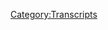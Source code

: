 {{Transcript
    | title         = [[342: September 6-11, 2019]]
    | caption       = [https://knowledgefight.libsyn.com/knowledge-fight-september-6-11-2019 Listen to this episode on Libsyn]
    | episodeNumber = [[342: September 6-11, 2019|342]]
    | length        = 02:51:43
}}

{{MessageBox
    | header     = Warning: Bot Generated Content
    | text       = This transcript was automatically generated by transcription software and likely contains many mistakes and misattributions. Please check the audio for definitive quotes, attribution, and context.
    | image      = N3yvass4myg91.webp
    | imagewidth = 50px
    | id         = warning
}}

{{TranscriptBlock
    | name      = Unknown Speaker
    | timestamp = 00:00:00.000
    | text      = I'm sick of them posing as if they're the good guys, saying we are the bad guys, knowledge
}}

{{TranscriptBlock
    | name      = Unknown Speaker
    | timestamp = 00:00:23.960
    | text      = fight, knowledge fight, I'm sick of them posing as if they're the good guys, saying we are
}}

{{TranscriptBlock
    | name      = Unknown Speaker
    | timestamp = 00:00:30.960
    | text      = the bad guys, knowledge fight, Dan and George, knowledge fight, Rettler, Rettler, Rettler,
}}

{{TranscriptBlock
    | name      = Unknown Speaker
    | timestamp = 00:00:35.960
    | text      = need, need money, Rettler, Rettler, Rettler, Rettler, Andy in Kansas, Andy in, Andy in,
}}

{{TranscriptBlock
    | name      = Unknown Speaker
    | timestamp = 00:00:41.960
    | text      = stop it, Andy in, Andy in Kansas, Andy in, Andy in, it's time to pray, Andy in Kansas,
}}

{{TranscriptBlock
    | name      = Unknown Speaker
    | timestamp = 00:00:47.960
    | text      = you're on the air, thanks for holding us.
}}

{{TranscriptBlock
    | name      = Unknown Speaker
    | timestamp = 00:00:49.960
    | text      = Hey everybody, welcome back to Knowledge Fight, I'm Dan, I'm Jordan, we're a couple of dudes
}}

{{TranscriptBlock
    | name      = Unknown Speaker
    | timestamp = 00:01:01.960
    | text      = who like to sit around and drink novelty beverages and talk a little bit about Alex Jones, indeed
}}

{{TranscriptBlock
    | name      = Unknown Speaker
    | timestamp = 00:01:05.959
    | text      = we are Dan, Jordan, Dan, Jordan, what was the longest paper you ever wrote in college,
}}

{{TranscriptBlock
    | name      = Unknown Speaker
    | timestamp = 00:01:11.959
    | text      = or perhaps the longest paper you ever wrote period, or what was the shortest paper you
}}

{{TranscriptBlock
    | name      = Unknown Speaker
    | timestamp = 00:01:16.959
    | text      = ever wrote, I have no idea, oh okay, well never mind, I don't know, what do you mean
}}

{{TranscriptBlock
    | name      = Unknown Speaker
    | timestamp = 00:01:20.959
    | text      = you don't know, I remember, you remember specific papers in college, yeah of course I do, Jesus,
}}

{{TranscriptBlock
    | name      = Unknown Speaker
    | timestamp = 00:01:26.959
    | text      = man, what, you don't, no, really, no, I thought you liked it, I did, but I don't have like
}}

{{TranscriptBlock
    | name      = Unknown Speaker
    | timestamp = 00:01:33.959
    | text      = a lot of memories of like term papers or anything I wrote, oh yeah, I have a memory of some
}}

{{TranscriptBlock
    | name      = Unknown Speaker
    | timestamp = 00:01:39.959
    | text      = like subjects that were covered and the information but not the actual experience of writing the
}}

{{TranscriptBlock
    | name      = Unknown Speaker
    | timestamp = 00:01:43.959
    | text      = paper or how long it was, really, no, no shit, no, I remember, I wrote a 25,000 word paper,
}}

{{TranscriptBlock
    | name      = Unknown Speaker
    | timestamp = 00:01:50.959
    | text      = of course I'm going to remember that shit, it's very easy for me to forget, I smoked
}}

{{TranscriptBlock
    | name      = Unknown Speaker
    | timestamp = 00:01:54.959
    | text      = a lot of weed, fair enough, you know what, I didn't smoke a lot of weed in college, I
}}

{{TranscriptBlock
    | name      = Unknown Speaker
    | timestamp = 00:01:59.959
    | text      = was a nerd, I have no idea, I wrote a lot of papers on a lot of subjects and I always
}}

{{TranscriptBlock
    | name      = Unknown Speaker
    | timestamp = 00:02:03.959
    | text      = did very well with them, I'm a very good paper writer, gotcha, especially back in college,
}}

{{TranscriptBlock
    | name      = Unknown Speaker
    | timestamp = 00:02:09.960
    | text      = and no, but I don't remember any of them because they just rolled off me like water off a duck's
}}

{{TranscriptBlock
    | name      = Unknown Speaker
    | timestamp = 00:02:13.960
    | text      = back, oh you were so good, success, success, non-stop, winners, nothing but winners, gotcha,
}}

{{TranscriptBlock
    | name      = Unknown Speaker
    | timestamp = 00:02:20.960
    | text      = 100%, alright, I understand now, so Jordan this is a podcast where I don't know anything
}}

{{TranscriptBlock
    | name      = Unknown Speaker
    | timestamp = 00:02:24.960
    | text      = about my old term papers but I do know a lot about Alex Jones, and I don't know anything
}}

{{TranscriptBlock
    | name      = Unknown Speaker
    | timestamp = 00:02:28.960
    | text      = about either, that's correct, so today we got an interesting episode to go over, we're
}}

{{TranscriptBlock
    | name      = Unknown Speaker
    | timestamp = 00:02:32.960
    | text      = going to be covering the time frame of September 6th to September 11th, 2019, oh boy, very
}}

{{TranscriptBlock
    | name      = Unknown Speaker
    | timestamp = 00:02:38.960
    | text      = interesting time period, a lot of ins and outs, a lot of real wild shit going on, and
}}

{{TranscriptBlock
    | name      = Unknown Speaker
    | timestamp = 00:02:43.960
    | text      = we'll get to all of that here in a moment, but before we do, we've got to take a moment
}}

{{TranscriptBlock
    | name      = Unknown Speaker
    | timestamp = 00:02:47.960
    | text      = to say thank you to the people who have signed up and are supporting the show, so first of
}}

{{TranscriptBlock
    | name      = Unknown Speaker
    | timestamp = 00:02:50.960
    | text      = all, Simon, thank you so much, you are now a policy wonk, I'm a policy wonk, thank you
}}

{{TranscriptBlock
    | name      = Unknown Speaker
    | timestamp = 00:02:55.960
    | text      = Simon, thank you Simon, next Katie, thank you so much, you are now a policy wonk, I'm a
}}

{{TranscriptBlock
    | name      = Unknown Speaker
    | timestamp = 00:02:59.960
    | text      = policy wonk, thank you Katie, thanks Katie, next Ralph, thank you so much, you are now
}}

{{TranscriptBlock
    | name      = Unknown Speaker
    | timestamp = 00:03:03.960
    | text      = a policy wonk, I'm a policy wonk, thanks Ralph, yeah I'm sorry I pronounced your name in a
}}

{{TranscriptBlock
    | name      = Unknown Speaker
    | timestamp = 00:03:08.960
    | text      = way that sounded almost like an onomatopoeia, I did not mean that, I apologize, it is kind
}}

{{TranscriptBlock
    | name      = Unknown Speaker
    | timestamp = 00:03:11.960
    | text      = of weird how you almost have to pronounce Ralph like Ralph, I didn't mean to, I have
}}

{{TranscriptBlock
    | name      = Unknown Speaker
    | timestamp = 00:03:16.960
    | text      = nothing but respect for the noble Ralphs of the world like Wreck-It, yes, next Gunk, thank
}}

{{TranscriptBlock
    | name      = Unknown Speaker
    | timestamp = 00:03:22.960
    | text      = you so much, you are now a policy wonk, I'm a policy wonk, thank you Gunk, thanks Gunk,
}}

{{TranscriptBlock
    | name      = Unknown Speaker
    | timestamp = 00:03:26.960
    | text      = next Daniel, thank you so much, you are now a policy wonk, I'm a policy wonk, thank you
}}

{{TranscriptBlock
    | name      = Unknown Speaker
    | timestamp = 00:03:30.960
    | text      = Daniel, you're my brother, alright, alright Daniel, Daniel, next Jamie, thank you so much,
}}

{{TranscriptBlock
    | name      = Unknown Speaker
    | timestamp = 00:03:36.960
    | text      = you are now a policy wonk, I'm a policy wonk, thanks Jamie, and then finally I'd like to
}}

{{TranscriptBlock
    | name      = Unknown Speaker
    | timestamp = 00:03:40.960
    | text      = say thank you to a couple people who donated on elevated level, we appreciate that very
}}

{{TranscriptBlock
    | name      = Unknown Speaker
    | timestamp = 00:03:43.960
    | text      = much, so David, thank you so much, and Tua, thank you so much, you are both wonderful
}}

{{TranscriptBlock
    | name      = Unknown Speaker
    | timestamp = 00:03:49.960
    | text      = technocrats, I'm a policy wonk, crikey mate, that's fantastic, have yourself a brew, how's
}}

{{TranscriptBlock
    | name      = Unknown Speaker
    | timestamp = 00:03:55.960
    | text      = your 401k doing bro, alright we gotta go full tilt boogie on this Watson alright, let's
}}

{{TranscriptBlock
    | name      = Unknown Speaker
    | timestamp = 00:03:59.960
    | text      = just get down to business, we ain't making that money off that heroin, why you pimps
}}

{{TranscriptBlock
    | name      = Unknown Speaker
    | timestamp = 00:04:03.960
    | text      = so good, my neck is freakishly large, I declare info war on you, thank you so much David and
}}

{{TranscriptBlock
    | name      = Unknown Speaker
    | timestamp = 00:04:10.960
    | text      = Tua, thank you very much David and Tua, so we wanted to take a little quick moment before
}}

{{TranscriptBlock
    | name      = Unknown Speaker
    | timestamp = 00:04:15.960
    | text      = we get any further into the show to give a little bit of a explanation of some stuff,
}}

{{TranscriptBlock
    | name      = Unknown Speaker
    | timestamp = 00:04:22.959
    | text      = but before we do, here's an out of context drop from Alex Jones, I'm not metrosexual,
}}

{{TranscriptBlock
    | name      = Unknown Speaker
    | timestamp = 00:04:27.959
    | text      = I don't want to take care of my skin dammit, Tua let's become metrosexual, I'm joking,
}}

{{TranscriptBlock
    | name      = Unknown Speaker
    | timestamp = 00:04:31.959
    | text      = he's joking, hey hey that'd be terrible, that'd be terrible, yeah we just want to thank
}}

{{TranscriptBlock
    | name      = Unknown Speaker
    | timestamp = 00:04:37.959
    | text      = everybody who listens and everybody who supports the show, absolutely, it's insane the expectation
}}

{{TranscriptBlock
    | name      = Unknown Speaker
    | timestamp = 00:04:46.959
    | text      = that we had going into this versus the reality of it, it's just, it's overwhelming in many
}}

{{TranscriptBlock
    | name      = Unknown Speaker
    | timestamp = 00:04:51.959
    | text      = ways, it creates insecurity, for sure, for sure, and because we do essentially no promotion
}}

{{TranscriptBlock
    | name      = Unknown Speaker
    | timestamp = 00:04:58.959
    | text      = whatsoever, the only reason that we've grown to the point we have is because people who
}}

{{TranscriptBlock
    | name      = Unknown Speaker
    | timestamp = 00:05:03.959
    | text      = listen have shared it and have been very very supportive, we've grown now to the point where
}}

{{TranscriptBlock
    | name      = Unknown Speaker
    | timestamp = 00:05:08.959
    | text      = we could pursue doing ads on the show, yeah very, probably not too difficult, yeah, and
}}

{{TranscriptBlock
    | name      = Unknown Speaker
    | timestamp = 00:05:16.959
    | text      = it's been that way for a little bit now, but I think that we both in private conversations
}}

{{TranscriptBlock
    | name      = Unknown Speaker
    | timestamp = 00:05:20.959
    | text      = feel fairly similarly with ebbs and flows, perhaps based on a daily mood, but I think
}}

{{TranscriptBlock
    | name      = Unknown Speaker
    | timestamp = 00:05:28.959
    | text      = we have a feeling that doing ads, especially on a show like ours, kind of feels weird,
}}

{{TranscriptBlock
    | name      = Unknown Speaker
    | timestamp = 00:05:34.959
    | text      = and it might lead to a diminished experience for listeners, people not enjoying it so much,
}}

{{TranscriptBlock
    | name      = Unknown Speaker
    | timestamp = 00:05:41.959
    | text      = or if we go with somebody who gets to choose our ads for us, we might end up with a fucking
}}

{{TranscriptBlock
    | name      = Unknown Speaker
    | timestamp = 00:05:47.959
    | text      = Infowars ad on the show. Right, right, right, and I don't want to make fun of an Alex Jones
}}

{{TranscriptBlock
    | name      = Unknown Speaker
    | timestamp = 00:05:52.959
    | text      = ad pivot, and then immediately be like, alright, and now our sponsors are like, fuck that.
}}

{{TranscriptBlock
    | name      = Unknown Speaker
    | timestamp = 00:05:56.959
    | text      = Harry's razors. No offense to Harry's razors, we just advertise on a lot of podcasts.
}}

{{TranscriptBlock
    | name      = Unknown Speaker
    | timestamp = 00:06:00.959
    | text      = I use Harry's razors, if they want to advertise. In many ways our audience, I don't know what
}}

{{TranscriptBlock
    | name      = Unknown Speaker
    | timestamp = 00:06:08.959
    | text      = they would be served by an advertisement for, like I'm not entirely sure if anything, us
}}

{{TranscriptBlock
    | name      = Unknown Speaker
    | timestamp = 00:06:14.959
    | text      = advertising would be a positive for the audience, and then also the show itself would feel weird.
}}

{{TranscriptBlock
    | name      = Unknown Speaker
    | timestamp = 00:06:21.959
    | text      = Absolutely. So we're at a point where we're making a strong commitment to not taking advertising
}}

{{TranscriptBlock
    | name      = Unknown Speaker
    | timestamp = 00:06:26.959
    | text      = and being entirely audience supported, as we have been, and we appreciate everybody
}}

{{TranscriptBlock
    | name      = Unknown Speaker
    | timestamp = 00:06:32.959
    | text      = who has signed up, and in order for us to really turn this into exactly what it can
}}

{{TranscriptBlock
    | name      = Unknown Speaker
    | timestamp = 00:06:38.959
    | text      = be and should be, it would mean a lot. If you're considering signing up as a donor,
}}

{{TranscriptBlock
    | name      = Unknown Speaker
    | timestamp = 00:06:45.959
    | text      = as a patron, it would really help. Absolutely. It would be very, very helpful.
}}

{{TranscriptBlock
    | name      = Unknown Speaker
    | timestamp = 00:06:54.959
    | text      = We are incredibly resistant to this sort of thing.
}}

{{TranscriptBlock
    | name      = Unknown Speaker
    | timestamp = 00:06:58.959
    | text      = Yeah, we don't, yeah. But the average, if you look at our Patreon page, it's a couple
}}

{{TranscriptBlock
    | name      = Unknown Speaker
    | timestamp = 00:07:05.959
    | text      = bucks to become a policy wonk. Please do it. So, that out of the way.
}}

{{TranscriptBlock
    | name      = Unknown Speaker
    | timestamp = 00:07:10.959
    | text      = Yeah. So we're going to now get into September 6th through the 11th, and here's an out of
}}

{{TranscriptBlock
    | name      = Unknown Speaker
    | timestamp = 00:07:15.959
    | text      = context drop from Alex. Again, I have so much news, I can't even cover it right now.
}}

{{TranscriptBlock
    | name      = Unknown Speaker
    | timestamp = 00:07:20.959
    | text      = Why'd I step in the cover when I came back? There's just too much here.
}}

{{TranscriptBlock
    | name      = Unknown Speaker
    | timestamp = 00:07:26.959
    | text      = I think that's putting on an act, but it still is weird.
}}

{{TranscriptBlock
    | name      = Unknown Speaker
    | timestamp = 00:07:30.959
    | text      = Yeah, yeah, yeah. And then he spent the next hour, I assume, talking with Barnes about
}}

{{TranscriptBlock
    | name      = Unknown Speaker
    | timestamp = 00:07:35.959
    | text      = his continuing legal travels. I will say...
}}

{{TranscriptBlock
    | name      = Unknown Speaker
    | timestamp = 00:07:37.959
    | text      = Because there's too much news that he's got to get to.
}}

{{TranscriptBlock
    | name      = Unknown Speaker
    | timestamp = 00:07:39.959
    | text      = That Barnes does make at least two appearances on this stretch of time.
}}

{{TranscriptBlock
    | name      = Unknown Speaker
    | timestamp = 00:07:42.959
    | text      = Jesus Christ! I'm sick of Barnes!
}}

{{TranscriptBlock
    | name      = Unknown Speaker
    | timestamp = 00:07:45.959
    | text      = So much Barnes. So much Barnes.
}}

{{TranscriptBlock
    | name      = Unknown Speaker
    | timestamp = 00:07:47.959
    | text      = So we start on the 6th, and Alex is in a bit of a weird mood, and in this clip he defines
}}

{{TranscriptBlock
    | name      = Unknown Speaker
    | timestamp = 00:07:52.959
    | text      = leadership. But I think I only kept this clip in because he pronounces some words funny,
}}

{{TranscriptBlock
    | name      = Unknown Speaker
    | timestamp = 00:07:58.959
    | text      = and I kind of enjoyed it.
}}

{{TranscriptBlock
    | name      = Unknown Speaker
    | timestamp = 00:08:28.959
    | text      = That's leadership. Sabotaging culture, learning how to manipulate people, engaging in deception
}}

{{TranscriptBlock
    | name      = Unknown Speaker
    | timestamp = 00:08:35.960
    | text      = is cancer. It's knowledge of evil. It's a virus. It manipulates systems that already
}}

{{TranscriptBlock
    | name      = Unknown Speaker
    | timestamp = 00:08:41.960
    | text      = existed and causes entropy and collapse. It does not pro-generate. It does not found.
}}

{{TranscriptBlock
    | name      = Unknown Speaker
    | timestamp = 00:08:49.960
    | text      = It does not found. It is not a source.
}}

{{TranscriptBlock
    | name      = Unknown Speaker
    | timestamp = 00:08:55.960
    | text      = Source.
}}

{{TranscriptBlock
    | name      = Unknown Speaker
    | timestamp = 00:08:56.960
    | text      = It is not a creator.
}}

{{TranscriptBlock
    | name      = Unknown Speaker
    | timestamp = 00:08:58.960
    | text      = Oh!
}}

{{TranscriptBlock
    | name      = Unknown Speaker
    | timestamp = 00:08:59.960
    | text      = It is not a buildor, a constructor.
}}

{{TranscriptBlock
    | name      = Unknown Speaker
    | timestamp = 00:09:03.960
    | text      = It's a buildor bird.
}}

{{TranscriptBlock
    | name      = Unknown Speaker
    | timestamp = 00:09:04.960
    | text      = An expander. They are collapses.
}}

{{TranscriptBlock
    | name      = Unknown Speaker
    | timestamp = 00:09:08.960
    | text      = So I think this has some of the similar ideas to his tree of good and evil misunderstanding
}}

{{TranscriptBlock
    | name      = Unknown Speaker
    | timestamp = 00:09:15.960
    | text      = of the Garden of Eden story, but I just think he's pronouncing creator weird.
}}

{{TranscriptBlock
    | name      = Unknown Speaker
    | timestamp = 00:09:20.960
    | text      = Buildor is not how that's pronounced.
}}

{{TranscriptBlock
    | name      = Unknown Speaker
    | timestamp = 00:09:22.960
    | text      = No.
}}

{{TranscriptBlock
    | name      = Unknown Speaker
    | timestamp = 00:09:23.960
    | text      = Nor is it how it's spelled.
}}

{{TranscriptBlock
    | name      = Unknown Speaker
    | timestamp = 00:09:24.960
    | text      = No.
}}

{{TranscriptBlock
    | name      = Unknown Speaker
    | timestamp = 00:09:25.960
    | text      = I like that, and this is always true, nobody is better at explaining why Alex is the worst
}}

{{TranscriptBlock
    | name      = Unknown Speaker
    | timestamp = 00:09:31.960
    | text      = than Alex when he's talking about what he thinks other people are doing.
}}

{{TranscriptBlock
    | name      = Unknown Speaker
    | timestamp = 00:09:35.960
    | text      = Uh-huh.
}}

{{TranscriptBlock
    | name      = Unknown Speaker
    | timestamp = 00:09:36.960
    | text      = He literally just laid out all of the reasons, I couldn't have put it better myself, why
}}

{{TranscriptBlock
    | name      = Unknown Speaker
    | timestamp = 00:09:41.960
    | text      = he is a cancer. He really nailed it.
}}

{{TranscriptBlock
    | name      = Unknown Speaker
    | timestamp = 00:09:44.960
    | text      = Yeah, he has a couple of really accidentally introspective clips throughout this show,
}}

{{TranscriptBlock
    | name      = Unknown Speaker
    | timestamp = 00:09:49.960
    | text      = and I think part of it is there's a real fucked up headspace that we're going to get into
}}

{{TranscriptBlock
    | name      = Unknown Speaker
    | timestamp = 00:09:53.960
    | text      = when we get to the 11th, September 11th.
}}

{{TranscriptBlock
    | name      = Unknown Speaker
    | timestamp = 00:09:56.960
    | text      = 9-11, 18th anniversary, barely talks about 9-11.
}}

{{TranscriptBlock
    | name      = Unknown Speaker
    | timestamp = 00:09:59.960
    | text      = Of course not.
}}

{{TranscriptBlock
    | name      = Unknown Speaker
    | timestamp = 00:10:00.960
    | text      = But does make a startling revelation that I think people will be very excited to hear.
}}

{{TranscriptBlock
    | name      = Unknown Speaker
    | timestamp = 00:10:05.960
    | text      = The Iraq War was a false flag!
}}

{{TranscriptBlock
    | name      = Unknown Speaker
    | timestamp = 00:10:07.960
    | text      = No, he probably already believes that.
}}

{{TranscriptBlock
    | name      = Unknown Speaker
    | timestamp = 00:10:09.960
    | text      = That seems very milquetoast for him.
}}

{{TranscriptBlock
    | name      = Unknown Speaker
    | timestamp = 00:10:10.960
    | text      = Yeah, and in many ways it kind of is.
}}

{{TranscriptBlock
    | name      = Unknown Speaker
    | timestamp = 00:10:12.960
    | text      = So on the 6th, I think he's in a weird headspace though, probably because of things that he
}}

{{TranscriptBlock
    | name      = Unknown Speaker
    | timestamp = 00:10:17.960
    | text      = ends up talking about in later episodes, because he knows.
}}

{{TranscriptBlock
    | name      = Unknown Speaker
    | timestamp = 00:10:20.960
    | text      = He knows what's going on.
}}

{{TranscriptBlock
    | name      = Unknown Speaker
    | timestamp = 00:10:22.960
    | text      = And so he comes back from break with some Beatles, and then he gets real fucking heady
}}

{{TranscriptBlock
    | name      = Unknown Speaker
    | timestamp = 00:10:28.960
    | text      = about this, man.
}}

{{TranscriptBlock
    | name      = Unknown Speaker
    | timestamp = 00:10:29.960
    | text      = Okay.
}}

{{TranscriptBlock
    | name      = Unknown Speaker
    | timestamp = 00:10:41.960
    | text      = Think about that. Lucy in the sky with diamonds.
}}

{{TranscriptBlock
    | name      = Unknown Speaker
    | timestamp = 00:10:45.960
    | text      = I wonder what he's talking about.
}}

{{TranscriptBlock
    | name      = Unknown Speaker
    | timestamp = 00:10:48.960
    | text      = Have you ever looked into a clear blue sky laying out on a green hill in the fall and
}}

{{TranscriptBlock
    | name      = Unknown Speaker
    | timestamp = 00:10:57.960
    | text      = just laid there for hours on a blanket and then watched the sun slowly set?
}}

{{TranscriptBlock
    | name      = Unknown Speaker
    | timestamp = 00:11:01.960
    | text      = You can see the diamond lattice of the universe, God's handiwork in the firmament.
}}

{{TranscriptBlock
    | name      = Unknown Speaker
    | timestamp = 00:11:09.960
    | text      = And you don't even need to be on LSD to see it.
}}

{{TranscriptBlock
    | name      = Unknown Speaker
    | timestamp = 00:11:12.960
    | text      = That's the amazing part.
}}

{{TranscriptBlock
    | name      = Unknown Speaker
    | timestamp = 00:11:13.960
    | text      = The good news is Chill Force works.
}}

{{TranscriptBlock
    | name      = Unknown Speaker
    | timestamp = 00:11:18.960
    | text      = Alex's new product is clearly a banger.
}}

{{TranscriptBlock
    | name      = Unknown Speaker
    | timestamp = 00:11:23.960
    | text      = Yeah.
}}

{{TranscriptBlock
    | name      = Unknown Speaker
    | timestamp = 00:11:25.960
    | text      = You don't need to take LSD, but I put a lot of it in this Chill Force, just in case you
}}

{{TranscriptBlock
    | name      = Unknown Speaker
    | timestamp = 00:11:29.960
    | text      = were wondering.
}}

{{TranscriptBlock
    | name      = Unknown Speaker
    | timestamp = 00:11:30.960
    | text      = You ever lay out on a blanket and see stars, man?
}}

{{TranscriptBlock
    | name      = Unknown Speaker
    | timestamp = 00:11:35.960
    | text      = I gotta check out this Chill Force.
}}

{{TranscriptBlock
    | name      = Unknown Speaker
    | timestamp = 00:11:37.960
    | text      = That seems nice.
}}

{{TranscriptBlock
    | name      = Unknown Speaker
    | timestamp = 00:11:38.960
    | text      = I gotta check out these stars, this diamond lattice in the sky.
}}

{{TranscriptBlock
    | name      = Unknown Speaker
    | timestamp = 00:11:44.960
    | text      = All right.
}}

{{TranscriptBlock
    | name      = Unknown Speaker
    | timestamp = 00:11:45.960
    | text      = So Alex gets from there, from that really trippy college dorm.
}}

{{TranscriptBlock
    | name      = Unknown Speaker
    | timestamp = 00:11:50.960
    | text      = Yeah, yeah, yeah.
}}

{{TranscriptBlock
    | name      = Unknown Speaker
    | timestamp = 00:11:51.960
    | text      = This is philosophy of the highest caliber.
}}

{{TranscriptBlock
    | name      = Unknown Speaker
    | timestamp = 00:11:54.960
    | text      = And then he just launches into trying to scare people, naturally.
}}

{{TranscriptBlock
    | name      = Unknown Speaker
    | timestamp = 00:11:57.960
    | text      = Yeah.
}}

{{TranscriptBlock
    | name      = Unknown Speaker
    | timestamp = 00:11:58.960
    | text      = And what you do now today will echo through eternity.
}}

{{TranscriptBlock
    | name      = Unknown Speaker
    | timestamp = 00:12:01.960
    | text      = So I'm asking all listeners to remember that the power of this broadcast is you.
}}

{{TranscriptBlock
    | name      = Unknown Speaker
    | timestamp = 00:12:07.960
    | text      = It's not like you're just a leg of it or you're an arm of it or you're part of the brain.
}}

{{TranscriptBlock
    | name      = Unknown Speaker
    | timestamp = 00:12:12.960
    | text      = You're the whole shooting match.
}}

{{TranscriptBlock
    | name      = Unknown Speaker
    | timestamp = 00:12:15.960
    | text      = It's you they hate.
}}

{{TranscriptBlock
    | name      = Unknown Speaker
    | timestamp = 00:12:16.960
    | text      = It's you they want to silence.
}}

{{TranscriptBlock
    | name      = Unknown Speaker
    | timestamp = 00:12:17.960
    | text      = It's you they want to disarm.
}}

{{TranscriptBlock
    | name      = Unknown Speaker
    | timestamp = 00:12:18.960
    | text      = It's your children they want to poison and dumb down and mislead into hell with them
}}

{{TranscriptBlock
    | name      = Unknown Speaker
    | timestamp = 00:12:23.960
    | text      = for eternity.
}}

{{TranscriptBlock
    | name      = Unknown Speaker
    | timestamp = 00:12:25.960
    | text      = And so I'll say it again, your word of mouth, spreading the word, however you're listening,
}}

{{TranscriptBlock
    | name      = Unknown Speaker
    | timestamp = 00:12:29.960
    | text      = however you're watching, continually is unstoppable.
}}

{{TranscriptBlock
    | name      = Unknown Speaker
    | timestamp = 00:12:32.960
    | text      = Your financial support is central.
}}

{{TranscriptBlock
    | name      = Unknown Speaker
    | timestamp = 00:12:35.960
    | text      = Pivot.
}}

{{TranscriptBlock
    | name      = Unknown Speaker
    | timestamp = 00:12:37.960
    | text      = Nice, nice, smooth.
}}

{{TranscriptBlock
    | name      = Unknown Speaker
    | timestamp = 00:12:39.960
    | text      = They want to kill your children.
}}

{{TranscriptBlock
    | name      = Unknown Speaker
    | timestamp = 00:12:40.960
    | text      = You're all going to die.
}}

{{TranscriptBlock
    | name      = Unknown Speaker
    | timestamp = 00:12:41.960
    | text      = It's so wild to me that both of us were sitting here like, and?
}}

{{TranscriptBlock
    | name      = Unknown Speaker
    | timestamp = 00:12:45.960
    | text      = Yeah.
}}

{{TranscriptBlock
    | name      = Unknown Speaker
    | timestamp = 00:12:47.960
    | text      = There's a real feeling that I had going through this episode and preparing it.
}}

{{TranscriptBlock
    | name      = Unknown Speaker
    | timestamp = 00:12:51.960
    | text      = He's saying a lot of extremist shit that we'll get to, like stuff that is so fucking crazy.
}}

{{TranscriptBlock
    | name      = Unknown Speaker
    | timestamp = 00:12:56.960
    | text      = And I'm sitting here, I'm like, Alex is talking.
}}

{{TranscriptBlock
    | name      = Unknown Speaker
    | timestamp = 00:13:00.960
    | text      = We have become so inundated with like his behaviors, whether it be from a bigotry standpoint
}}

{{TranscriptBlock
    | name      = Unknown Speaker
    | timestamp = 00:13:06.960
    | text      = or from a disgusting performance based, like I'm going to say that all of our enemies want
}}

{{TranscriptBlock
    | name      = Unknown Speaker
    | timestamp = 00:13:12.960
    | text      = to kill your children and I'm the only one who can stop them.
}}

{{TranscriptBlock
    | name      = Unknown Speaker
    | timestamp = 00:13:14.960
    | text      = And now you need to give me money.
}}

{{TranscriptBlock
    | name      = Unknown Speaker
    | timestamp = 00:13:15.960
    | text      = Or when he goes on to one of those weird improv quote unquote descriptions of what it is you're
}}

{{TranscriptBlock
    | name      = Unknown Speaker
    | timestamp = 00:13:21.960
    | text      = going to do to your children in the basement.
}}

{{TranscriptBlock
    | name      = Unknown Speaker
    | timestamp = 00:13:23.960
    | text      = I'm so numb to it.
}}

{{TranscriptBlock
    | name      = Unknown Speaker
    | timestamp = 00:13:24.960
    | text      = It's very, it's very wild.
}}

{{TranscriptBlock
    | name      = Unknown Speaker
    | timestamp = 00:13:25.960
    | text      = Like the experience of sitting here listening to that clip was just both of us kind of like
}}

{{TranscriptBlock
    | name      = Unknown Speaker
    | timestamp = 00:13:29.960
    | text      = blasÃ©.
}}

{{TranscriptBlock
    | name      = Unknown Speaker
    | timestamp = 00:13:30.960
    | text      = Whereas it should be, it should be like, look at this fucking asshole.
}}

{{TranscriptBlock
    | name      = Unknown Speaker
    | timestamp = 00:13:35.960
    | text      = Right, right, right.
}}

{{TranscriptBlock
    | name      = Unknown Speaker
    | timestamp = 00:13:36.960
    | text      = Well, when we started, I was, it was nonstop freaking out, but now it's almost like he's,
}}

{{TranscriptBlock
    | name      = Unknown Speaker
    | timestamp = 00:13:40.960
    | text      = he's, even though he's ramped up his rhetoric, it's like, how much further can you go?
}}

{{TranscriptBlock
    | name      = Unknown Speaker
    | timestamp = 00:13:44.960
    | text      = Really?
}}

{{TranscriptBlock
    | name      = Unknown Speaker
    | timestamp = 00:13:45.960
    | text      = You know?
}}

{{TranscriptBlock
    | name      = Unknown Speaker
    | timestamp = 00:13:46.960
    | text      = And you're just like, all right, fine.
}}

{{TranscriptBlock
    | name      = Unknown Speaker
    | timestamp = 00:13:47.960
    | text      = You're disgusting and gross, but let's move on, man.
}}

{{TranscriptBlock
    | name      = Unknown Speaker
    | timestamp = 00:13:50.960
    | text      = Yeah.
}}

{{TranscriptBlock
    | name      = Unknown Speaker
    | timestamp = 00:13:51.960
    | text      = So Alex extends his ad pitch and he's getting into like a lot more lately.
}}

{{TranscriptBlock
    | name      = Unknown Speaker
    | timestamp = 00:13:56.960
    | text      = I'm not positive that this was part of how he framed things earlier in his career.
}}

{{TranscriptBlock
    | name      = Unknown Speaker
    | timestamp = 00:14:01.960
    | text      = If he did, it was less frequently, but he's been, he's been putting it in a lot of religious
}}

{{TranscriptBlock
    | name      = Unknown Speaker
    | timestamp = 00:14:07.960
    | text      = terms lately.
}}

{{TranscriptBlock
    | name      = Unknown Speaker
    | timestamp = 00:14:08.960
    | text      = Like people giving him money.
}}

{{TranscriptBlock
    | name      = Unknown Speaker
    | timestamp = 00:14:10.960
    | text      = Okay, I'm done plugging.
}}

{{TranscriptBlock
    | name      = Unknown Speaker
    | timestamp = 00:14:11.960
    | text      = Thank you for the support.
}}

{{TranscriptBlock
    | name      = Unknown Speaker
    | timestamp = 00:14:12.960
    | text      = Please support our local AM and FM stations and TV stations as well with your word of
}}

{{TranscriptBlock
    | name      = Unknown Speaker
    | timestamp = 00:14:15.960
    | text      = mouth and become a sponsor or support the local sponsors or tithe to the truth.
}}

{{TranscriptBlock
    | name      = Unknown Speaker
    | timestamp = 00:14:20.960
    | text      = I say, is your church exposing post-birth abortion?
}}

{{TranscriptBlock
    | name      = Unknown Speaker
    | timestamp = 00:14:23.960
    | text      = Is your church exposing the mark of the beast world government being announced?
}}

{{TranscriptBlock
    | name      = Unknown Speaker
    | timestamp = 00:14:26.960
    | text      = Is it exposing the giant pedophile rings?
}}

{{TranscriptBlock
    | name      = Unknown Speaker
    | timestamp = 00:14:28.960
    | text      = Is it exposing the satanic agenda?
}}

{{TranscriptBlock
    | name      = Unknown Speaker
    | timestamp = 00:14:30.960
    | text      = No, they're, they're intimidated by Buddha judge to just worship, you know, a pedophile
}}

{{TranscriptBlock
    | name      = Unknown Speaker
    | timestamp = 00:14:37.960
    | text      = story time.
}}

{{TranscriptBlock
    | name      = Unknown Speaker
    | timestamp = 00:14:38.960
    | text      = So.
}}

{{TranscriptBlock
    | name      = Unknown Speaker
    | timestamp = 00:14:39.960
    | text      = Buddha judge?
}}

{{TranscriptBlock
    | name      = Unknown Speaker
    | timestamp = 00:14:40.960
    | text      = Whatever.
}}

{{TranscriptBlock
    | name      = Unknown Speaker
    | timestamp = 00:14:41.960
    | text      = He's mad at, he's mad at Pete, mayor Pete.
}}

{{TranscriptBlock
    | name      = Unknown Speaker
    | timestamp = 00:14:44.960
    | text      = Oh, oh, I thought he was talking about a Buddha who was a judgmental Buddha.
}}

{{TranscriptBlock
    | name      = Unknown Speaker
    | timestamp = 00:14:49.960
    | text      = Yeah.
}}

{{TranscriptBlock
    | name      = Unknown Speaker
    | timestamp = 00:14:50.960
    | text      = That's what I thought.
}}

{{TranscriptBlock
    | name      = Unknown Speaker
    | timestamp = 00:14:51.960
    | text      = That's what I heard for sure.
}}

{{TranscriptBlock
    | name      = Unknown Speaker
    | timestamp = 00:14:52.960
    | text      = Nope.
}}

{{TranscriptBlock
    | name      = Unknown Speaker
    | timestamp = 00:14:53.960
    | text      = Talking about Pete.
}}

{{TranscriptBlock
    | name      = Unknown Speaker
    | timestamp = 00:14:54.960
    | text      = He's mad at him because he, uh, like I guess he thinks he's like a mega church glitter
}}

{{TranscriptBlock
    | name      = Unknown Speaker
    | timestamp = 00:14:59.960
    | text      = bug type of guy.
}}

{{TranscriptBlock
    | name      = Unknown Speaker
    | timestamp = 00:15:00.960
    | text      = Yeah.
}}

{{TranscriptBlock
    | name      = Unknown Speaker
    | timestamp = 00:15:01.960
    | text      = Why not?
}}

{{TranscriptBlock
    | name      = Unknown Speaker
    | timestamp = 00:15:02.960
    | text      = I don't care.
}}

{{TranscriptBlock
    | name      = Unknown Speaker
    | timestamp = 00:15:03.960
    | text      = I just think it's pretty interesting, you know, the way that you got this framing of
}}

{{TranscriptBlock
    | name      = Unknown Speaker
    | timestamp = 00:15:06.120
    | text      = stuff being much more consistently put into the terms of like, we're better than your
}}

{{TranscriptBlock
    | name      = Unknown Speaker
    | timestamp = 00:15:10.960
    | text      = church.
}}

{{TranscriptBlock
    | name      = Unknown Speaker
    | timestamp = 00:15:11.960
    | text      = Yeah.
}}

{{TranscriptBlock
    | name      = Unknown Speaker
    | timestamp = 00:15:12.960
    | text      = Yeah.
}}

{{TranscriptBlock
    | name      = Unknown Speaker
    | timestamp = 00:15:13.960
    | text      = To us.
}}

{{TranscriptBlock
    | name      = Unknown Speaker
    | timestamp = 00:15:14.960
    | text      = Yeah.
}}

{{TranscriptBlock
    | name      = Unknown Speaker
    | timestamp = 00:15:15.960
    | text      = We are almost, it's almost like a religious duty to give Alex 10% of your wages.
}}

{{TranscriptBlock
    | name      = Unknown Speaker
    | timestamp = 00:15:18.960
    | text      = That's it's in the Bible.
}}

{{TranscriptBlock
    | name      = Unknown Speaker
    | timestamp = 00:15:19.960
    | text      = Uh, it's upsetting.
}}

{{TranscriptBlock
    | name      = Unknown Speaker
    | timestamp = 00:15:21.960
    | text      = Absolutely.
}}

{{TranscriptBlock
    | name      = Unknown Speaker
    | timestamp = 00:15:22.960
    | text      = So one of the other things that's upsetting is that there seems to be a trend along with
}}

{{TranscriptBlock
    | name      = Unknown Speaker
    | timestamp = 00:15:27.159
    | text      = Robert Barnes being on all the fucking time.
}}

{{TranscriptBlock
    | name      = Unknown Speaker
    | timestamp = 00:15:30.200
    | text      = Yeah.
}}

{{TranscriptBlock
    | name      = Unknown Speaker
    | timestamp = 00:15:31.200
    | text      = There's another guy who seems to be coming up a lot more frequently and that is that
}}

{{TranscriptBlock
    | name      = Unknown Speaker
    | timestamp = 00:15:35.340
    | text      = guy, Tom Papert, if you recall, he is a guy who runs a station out of Wichita and Alex
}}

{{TranscriptBlock
    | name      = Unknown Speaker
    | timestamp = 00:15:42.559
    | text      = is on that station and I don't, I don't know.
}}

{{TranscriptBlock
    | name      = Unknown Speaker
    | timestamp = 00:15:46.320
    | text      = I mean, I guess this guy ran a semi popular, uh, Trump, uh, Facebook page, a God emperor
}}

{{TranscriptBlock
    | name      = Unknown Speaker
    | timestamp = 00:15:52.519
    | text      = Trump.
}}

{{TranscriptBlock
    | name      = Unknown Speaker
    | timestamp = 00:15:53.519
    | text      = And so that's Alex's way in or whatever.
}}

{{TranscriptBlock
    | name      = Unknown Speaker
    | timestamp = 00:15:55.799
    | text      = But this guy must have blackmail on Alex because he is on a lot.
}}

{{TranscriptBlock
    | name      = Unknown Speaker
    | timestamp = 00:16:00.200
    | text      = I don't like people using Dune for evil, Dan.
}}

{{TranscriptBlock
    | name      = Unknown Speaker
    | timestamp = 00:16:03.879
    | text      = Sorry.
}}

{{TranscriptBlock
    | name      = Unknown Speaker
    | timestamp = 00:16:04.879
    | text      = Jesus.
}}

{{TranscriptBlock
    | name      = Unknown Speaker
    | timestamp = 00:16:05.879
    | text      = So he comes on and he talks about how the Info Wars audience has responded to times
}}

{{TranscriptBlock
    | name      = Unknown Speaker
    | timestamp = 00:16:11.440
    | text      = when they have like his TV station has a power blackout or something like that.
}}

{{TranscriptBlock
    | name      = Unknown Speaker
    | timestamp = 00:16:15.639
    | text      = They have an interruption of service.
}}

{{TranscriptBlock
    | name      = Unknown Speaker
    | timestamp = 00:16:18.080
    | text      = And I think that if you listen to how he describes the audience, he wants to put it in terms
}}

{{TranscriptBlock
    | name      = Unknown Speaker
    | timestamp = 00:16:23.840
    | text      = of them being very into the programming.
}}

{{TranscriptBlock
    | name      = Unknown Speaker
    | timestamp = 00:16:26.879
    | text      = Sure.
}}

{{TranscriptBlock
    | name      = Unknown Speaker
    | timestamp = 00:16:27.879
    | text      = And instead it kind of sounds like a paranoid cult.
}}

{{TranscriptBlock
    | name      = Unknown Speaker
    | timestamp = 00:16:31.159
    | text      = We're a local TV station, so you've got movies, you've got news, you've got sports, you've
}}

{{TranscriptBlock
    | name      = Unknown Speaker
    | timestamp = 00:16:34.679
    | text      = got all kinds of stuff.
}}

{{TranscriptBlock
    | name      = Unknown Speaker
    | timestamp = 00:16:35.679
    | text      = But let me tell you, when there's a bump in the night, when there's a power surge, when
}}

{{TranscriptBlock
    | name      = Unknown Speaker
    | timestamp = 00:16:39.200
    | text      = there's something bad that happens, it's not anybody asking about the movie network.
}}

{{TranscriptBlock
    | name      = Unknown Speaker
    | timestamp = 00:16:43.120
    | text      = And I love the movie network.
}}

{{TranscriptBlock
    | name      = Unknown Speaker
    | timestamp = 00:16:44.120
    | text      = It's a great movie network.
}}

{{TranscriptBlock
    | name      = Unknown Speaker
    | timestamp = 00:16:45.120
    | text      = It's not.
}}

{{TranscriptBlock
    | name      = Unknown Speaker
    | timestamp = 00:16:46.120
    | text      = It is hundreds and hundreds of calls.
}}

{{TranscriptBlock
    | name      = Unknown Speaker
    | timestamp = 00:16:47.759
    | text      = What happened to Alex?
}}

{{TranscriptBlock
    | name      = Unknown Speaker
    | timestamp = 00:16:48.759
    | text      = You're not taking them off.
}}

{{TranscriptBlock
    | name      = Unknown Speaker
    | timestamp = 00:16:49.759
    | text      = What happened to Alex?
}}

{{TranscriptBlock
    | name      = Unknown Speaker
    | timestamp = 00:16:50.759
    | text      = Where's Alex Jones?
}}

{{TranscriptBlock
    | name      = Unknown Speaker
    | timestamp = 00:16:51.759
    | text      = I need my Info Wars.
}}

{{TranscriptBlock
    | name      = Unknown Speaker
    | timestamp = 00:16:52.759
    | text      = You're not getting rid of Info Wars.
}}

{{TranscriptBlock
    | name      = Unknown Speaker
    | timestamp = 00:16:53.759
    | text      = It is completely unbelievable.
}}

{{TranscriptBlock
    | name      = Unknown Speaker
    | timestamp = 00:16:55.480
    | text      = Not only that, people are loving it.
}}

{{TranscriptBlock
    | name      = Unknown Speaker
    | timestamp = 00:16:56.919
    | text      = People support it.
}}

{{TranscriptBlock
    | name      = Unknown Speaker
    | timestamp = 00:16:57.919
    | text      = People, they do tithe to the TV station.
}}

{{TranscriptBlock
    | name      = Unknown Speaker
    | timestamp = 00:17:00.440
    | text      = They do support the advertisers.
}}

{{TranscriptBlock
    | name      = Unknown Speaker
    | timestamp = 00:17:03.000
    | text      = They tithe to Tom Pappert.
}}

{{TranscriptBlock
    | name      = Unknown Speaker
    | timestamp = 00:17:05.160
    | text      = And this is gross.
}}

{{TranscriptBlock
    | name      = Unknown Speaker
    | timestamp = 00:17:06.359
    | text      = It really is.
}}

{{TranscriptBlock
    | name      = Unknown Speaker
    | timestamp = 00:17:07.359
    | text      = It's really gross.
}}

{{TranscriptBlock
    | name      = Unknown Speaker
    | timestamp = 00:17:08.400
    | text      = Because what he's describing, I think it's exaggerated probably.
}}

{{TranscriptBlock
    | name      = Unknown Speaker
    | timestamp = 00:17:11.359
    | text      = Yeah.
}}

{{TranscriptBlock
    | name      = Unknown Speaker
    | timestamp = 00:17:12.359
    | text      = But the reality that he's exaggerating as like a positive sign is people, like any service
}}

{{TranscriptBlock
    | name      = Unknown Speaker
    | timestamp = 00:17:16.359
    | text      = interruption is, you take away my Alex.
}}

{{TranscriptBlock
    | name      = Unknown Speaker
    | timestamp = 00:17:18.960
    | text      = It's like an ingrained paranoia that is just bizarre.
}}

{{TranscriptBlock
    | name      = Unknown Speaker
    | timestamp = 00:17:24.000
    | text      = Yeah.
}}

{{TranscriptBlock
    | name      = Unknown Speaker
    | timestamp = 00:17:25.000
    | text      = That's rough.
}}

{{TranscriptBlock
    | name      = Unknown Speaker
    | timestamp = 00:17:26.000
    | text      = That's a little bit too much.
}}

{{TranscriptBlock
    | name      = Unknown Speaker
    | timestamp = 00:17:27.000
    | text      = Yeah.
}}

{{TranscriptBlock
    | name      = Unknown Speaker
    | timestamp = 00:17:28.000
    | text      = Too much.
}}

{{TranscriptBlock
    | name      = Unknown Speaker
    | timestamp = 00:17:29.000
    | text      = Yeah.
}}

{{TranscriptBlock
    | name      = Unknown Speaker
    | timestamp = 00:17:30.000
    | text      = Especially to be presented as a positive.
}}

{{TranscriptBlock
    | name      = Unknown Speaker
    | timestamp = 00:17:31.000
    | text      = Yeah.
}}

{{TranscriptBlock
    | name      = Unknown Speaker
    | timestamp = 00:17:32.000
    | text      = Yeah.
}}

{{TranscriptBlock
    | name      = Unknown Speaker
    | timestamp = 00:17:33.000
    | text      = No.
}}

{{TranscriptBlock
    | name      = Unknown Speaker
    | timestamp = 00:17:34.000
    | text      = That's obsessive, weird, and I think sacrilegious.
}}

{{TranscriptBlock
    | name      = Unknown Speaker
    | timestamp = 00:17:35.759
    | text      = Yeah.
}}

{{TranscriptBlock
    | name      = Unknown Speaker
    | timestamp = 00:17:36.759
    | text      = I have a hard time being the guy who's like, hey, how dare you impugn religion?
}}

{{TranscriptBlock
    | name      = Unknown Speaker
    | timestamp = 00:17:43.200
    | text      = Right.
}}

{{TranscriptBlock
    | name      = Unknown Speaker
    | timestamp = 00:17:44.200
    | text      = Right.
}}

{{TranscriptBlock
    | name      = Unknown Speaker
    | timestamp = 00:17:45.200
    | text      = Right.
}}

{{TranscriptBlock
    | name      = Unknown Speaker
    | timestamp = 00:17:46.200
    | text      = You're working against a tenant of religion.
}}

{{TranscriptBlock
    | name      = Unknown Speaker
    | timestamp = 00:17:47.200
    | text      = It seems not my place, but it does feel, from what I remember when I used to go to church,
}}

{{TranscriptBlock
    | name      = Unknown Speaker
    | timestamp = 00:17:53.039
    | text      = it feels like this would be frowned upon.
}}

{{TranscriptBlock
    | name      = Unknown Speaker
    | timestamp = 00:17:54.759
    | text      = I'm pretty sure my church, when I was growing up, was not revealing post-birth abortion,
}}

{{TranscriptBlock
    | name      = Unknown Speaker
    | timestamp = 00:18:00.279
    | text      = because that doesn't exist.
}}

{{TranscriptBlock
    | name      = Unknown Speaker
    | timestamp = 00:18:01.839
    | text      = They were not telling us all about all of the other bullshit that he's lying about.
}}

{{TranscriptBlock
    | name      = Unknown Speaker
    | timestamp = 00:18:06.000
    | text      = But I'm pretty sure the pastor would be pissed off if somebody was like, no, no, no, no.
}}

{{TranscriptBlock
    | name      = Unknown Speaker
    | timestamp = 00:18:09.720
    | text      = Don't tie it to the church.
}}

{{TranscriptBlock
    | name      = Unknown Speaker
    | timestamp = 00:18:11.359
    | text      = Tie it to the TV station.
}}

{{TranscriptBlock
    | name      = Unknown Speaker
    | timestamp = 00:18:13.039
    | text      = I write a zine.
}}

{{TranscriptBlock
    | name      = Unknown Speaker
    | timestamp = 00:18:14.039
    | text      = Yeah.
}}

{{TranscriptBlock
    | name      = Unknown Speaker
    | timestamp = 00:18:15.039
    | text      = Tithe to me.
}}

{{TranscriptBlock
    | name      = Unknown Speaker
    | timestamp = 00:18:16.039
    | text      = Tithe to me.
}}

{{TranscriptBlock
    | name      = Unknown Speaker
    | timestamp = 00:18:17.039
    | text      = He'd be like, ah, God wasn't into that, dude.
}}

{{TranscriptBlock
    | name      = Unknown Speaker
    | timestamp = 00:18:19.599
    | text      = So one of the other things God probably wouldn't be into is Tom and Alex.
}}

{{TranscriptBlock
    | name      = Unknown Speaker
    | timestamp = 00:18:25.920
    | text      = I would describe, I've seen little, maybe, indications of this in Tom Papert's past appearances
}}

{{TranscriptBlock
    | name      = Unknown Speaker
    | timestamp = 00:18:34.519
    | text      = on the show.
}}

{{TranscriptBlock
    | name      = Unknown Speaker
    | timestamp = 00:18:35.519
    | text      = But I'm kind of, especially on this September 6th episode, I'm seeing some indications that
}}

{{TranscriptBlock
    | name      = Unknown Speaker
    | timestamp = 00:18:42.240
    | text      = this dude might be real into white identity, like white people stuff.
}}

{{TranscriptBlock
    | name      = Unknown Speaker
    | timestamp = 00:18:47.640
    | text      = Oh, that's a surprise.
}}

{{TranscriptBlock
    | name      = Unknown Speaker
    | timestamp = 00:18:48.640
    | text      = Yeah.
}}

{{TranscriptBlock
    | name      = Unknown Speaker
    | timestamp = 00:18:49.640
    | text      = I know.
}}

{{TranscriptBlock
    | name      = Unknown Speaker
    | timestamp = 00:18:50.640
    | text      = I'm just completely flummoxed by this development.
}}

{{TranscriptBlock
    | name      = Unknown Speaker
    | timestamp = 00:18:54.599
    | text      = I'm guessing those people who call in when there's a disruption of service are not multi-ethnic
}}

{{TranscriptBlock
    | name      = Unknown Speaker
    | timestamp = 00:18:58.839
    | text      = Dan.
}}

{{TranscriptBlock
    | name      = Unknown Speaker
    | timestamp = 00:18:59.839
    | text      = I'm not sure.
}}

{{TranscriptBlock
    | name      = Unknown Speaker
    | timestamp = 00:19:00.839
    | text      = And this next clip, Tom and Alex kind of dance around accusing the UN of carrying out a white
}}

{{TranscriptBlock
    | name      = Unknown Speaker
    | timestamp = 00:19:07.519
    | text      = genocide.
}}

{{TranscriptBlock
    | name      = Unknown Speaker
    | timestamp = 00:19:08.519
    | text      = Sure, sure.
}}

{{TranscriptBlock
    | name      = Unknown Speaker
    | timestamp = 00:19:09.519
    | text      = Okay.
}}

{{TranscriptBlock
    | name      = Unknown Speaker
    | timestamp = 00:19:10.519
    | text      = This is the UN agenda.
}}

{{TranscriptBlock
    | name      = Unknown Speaker
    | timestamp = 00:19:11.519
    | text      = Bring in these tribal groups, bring them in that don't assimilate and let them take over.
}}

{{TranscriptBlock
    | name      = Unknown Speaker
    | timestamp = 00:19:15.799
    | text      = That's exactly right.
}}

{{TranscriptBlock
    | name      = Unknown Speaker
    | timestamp = 00:19:16.799
    | text      = And it's the 100% tried and tested way to destroy a civilization.
}}

{{TranscriptBlock
    | name      = Unknown Speaker
    | timestamp = 00:19:21.000
    | text      = We've seen it across time.
}}

{{TranscriptBlock
    | name      = Unknown Speaker
    | timestamp = 00:19:22.599
    | text      = And what you get into, Alex, is really the intelligent part of this because they're doing
}}

{{TranscriptBlock
    | name      = Unknown Speaker
    | timestamp = 00:19:26.759
    | text      = this intentionally.
}}

{{TranscriptBlock
    | name      = Unknown Speaker
    | timestamp = 00:19:27.759
    | text      = It's not by accident that we have the UN trying to destroy Western countries.
}}

{{TranscriptBlock
    | name      = Unknown Speaker
    | timestamp = 00:19:31.819
    | text      = It's not by accident that we have them doing this exclusively in countries that were settled
}}

{{TranscriptBlock
    | name      = Unknown Speaker
    | timestamp = 00:19:36.160
    | text      = by high intelligence individuals.
}}

{{TranscriptBlock
    | name      = Unknown Speaker
    | timestamp = 00:19:38.440
    | text      = They're doing it because they want it to collapse so they can then get even more direct control.
}}

{{TranscriptBlock
    | name      = Unknown Speaker
    | timestamp = 00:19:43.319
    | text      = And we know that they ultimately want us all dead.
}}

{{TranscriptBlock
    | name      = Unknown Speaker
    | timestamp = 00:19:45.839
    | text      = They want to kill up 90% of the human population.
}}

{{TranscriptBlock
    | name      = Unknown Speaker
    | timestamp = 00:19:48.079
    | text      = Okay, Tom.
}}

{{TranscriptBlock
    | name      = Unknown Speaker
    | timestamp = 00:19:49.240
    | text      = All right.
}}

{{TranscriptBlock
    | name      = Unknown Speaker
    | timestamp = 00:19:50.240
    | text      = Let's see.
}}

{{TranscriptBlock
    | name      = Unknown Speaker
    | timestamp = 00:19:51.240
    | text      = How many red flag words did you catch on that one?
}}

{{TranscriptBlock
    | name      = Unknown Speaker
    | timestamp = 00:19:54.640
    | text      = I don't know, but I got bingo, metaphorically.
}}

{{TranscriptBlock
    | name      = Unknown Speaker
    | timestamp = 00:19:58.880
    | text      = I assume he wasn't including Guatemala in Western civilizations.
}}

{{TranscriptBlock
    | name      = Unknown Speaker
    | timestamp = 00:20:03.000
    | text      = I don't know.
}}

{{TranscriptBlock
    | name      = Unknown Speaker
    | timestamp = 00:20:04.400
    | text      = You'd have to ask Papert.
}}

{{TranscriptBlock
    | name      = Unknown Speaker
    | timestamp = 00:20:05.920
    | text      = I'm guessing when he said they were settled by high intelligence individuals, I don't
}}

{{TranscriptBlock
    | name      = Unknown Speaker
    | timestamp = 00:20:10.880
    | text      = think he was referencing the Native Americans, Dan.
}}

{{TranscriptBlock
    | name      = Unknown Speaker
    | timestamp = 00:20:13.160
    | text      = I don't think so.
}}

{{TranscriptBlock
    | name      = Unknown Speaker
    | timestamp = 00:20:14.160
    | text      = I think he's being very specific about who he's describing.
}}

{{TranscriptBlock
    | name      = Unknown Speaker
    | timestamp = 00:20:16.920
    | text      = I feel like there's a lot of code.
}}

{{TranscriptBlock
    | name      = Unknown Speaker
    | timestamp = 00:20:20.200
    | text      = And it's stronger sort of reinforced by this next clip where he talks about Rome and what
}}

{{TranscriptBlock
    | name      = Unknown Speaker
    | timestamp = 00:20:27.279
    | text      = happened.
}}

{{TranscriptBlock
    | name      = Unknown Speaker
    | timestamp = 00:20:28.279
    | text      = Sure, sure.
}}

{{TranscriptBlock
    | name      = Unknown Speaker
    | timestamp = 00:20:29.279
    | text      = What went wrong with Rome.
}}

{{TranscriptBlock
    | name      = Unknown Speaker
    | timestamp = 00:20:30.279
    | text      = Yeah, of course.
}}

{{TranscriptBlock
    | name      = Unknown Speaker
    | timestamp = 00:20:31.279
    | text      = And they know also that there have been clashes of culture since the beginning of time.
}}

{{TranscriptBlock
    | name      = Unknown Speaker
    | timestamp = 00:20:34.480
    | text      = Look at the Roman spell.
}}

{{TranscriptBlock
    | name      = Unknown Speaker
    | timestamp = 00:20:35.480
    | text      = They start bringing in all of these tribes that were not genetically similar.
}}

{{TranscriptBlock
    | name      = Unknown Speaker
    | timestamp = 00:20:38.920
    | text      = There are clashes.
}}

{{TranscriptBlock
    | name      = Unknown Speaker
    | timestamp = 00:20:39.920
    | text      = What?
}}

{{TranscriptBlock
    | name      = Unknown Speaker
    | timestamp = 00:20:40.920
    | text      = They eventually, they will not adopt to the government.
}}

{{TranscriptBlock
    | name      = Unknown Speaker
    | timestamp = 00:20:41.920
    | text      = They will not acclimate to the culture and it falls.
}}

{{TranscriptBlock
    | name      = Unknown Speaker
    | timestamp = 00:20:44.160
    | text      = And that's what we're seeing now.
}}

{{TranscriptBlock
    | name      = Unknown Speaker
    | timestamp = 00:20:45.519
    | text      = Now, I don't want to get into a big dissertation here.
}}

{{TranscriptBlock
    | name      = Unknown Speaker
    | timestamp = 00:20:49.079
    | text      = Probably, probably the longest paper I've ever written.
}}

{{TranscriptBlock
    | name      = Unknown Speaker
    | timestamp = 00:20:52.640
    | text      = Nicely done.
}}

{{TranscriptBlock
    | name      = Unknown Speaker
    | timestamp = 00:20:54.440
    | text      = But I want to leave that aside for a second and discuss how this broadcast and Alex Jones's
}}

{{TranscriptBlock
    | name      = Unknown Speaker
    | timestamp = 00:21:00.240
    | text      = worldview is explicitly anti-government.
}}

{{TranscriptBlock
    | name      = Unknown Speaker
    | timestamp = 00:21:04.559
    | text      = This is bizarre for them to be complaining about minority groups coming into a civilization
}}

{{TranscriptBlock
    | name      = Unknown Speaker
    | timestamp = 00:21:10.000
    | text      = and not submitting to the government.
}}

{{TranscriptBlock
    | name      = Unknown Speaker
    | timestamp = 00:21:12.160
    | text      = Crazy.
}}

{{TranscriptBlock
    | name      = Unknown Speaker
    | timestamp = 00:21:13.160
    | text      = Crazy.
}}

{{TranscriptBlock
    | name      = Unknown Speaker
    | timestamp = 00:21:14.160
    | text      = It's almost...
}}

{{TranscriptBlock
    | name      = Unknown Speaker
    | timestamp = 00:21:15.160
    | text      = That they don't submit to the government.
}}

{{TranscriptBlock
    | name      = Unknown Speaker
    | timestamp = 00:21:16.160
    | text      = They won't assimilate, Dan.
}}

{{TranscriptBlock
    | name      = Unknown Speaker
    | timestamp = 00:21:17.460
    | text      = And as we all know, the Roman government is famous for being kind to all of its citizens.
}}

{{TranscriptBlock
    | name      = Unknown Speaker
    | timestamp = 00:21:25.440
    | text      = Leaving Rome aside again, it's almost like these dudes have a very different standard
}}

{{TranscriptBlock
    | name      = Unknown Speaker
    | timestamp = 00:21:30.079
    | text      = for white and non-white people.
}}

{{TranscriptBlock
    | name      = Unknown Speaker
    | timestamp = 00:21:31.359
    | text      = It is.
}}

{{TranscriptBlock
    | name      = Unknown Speaker
    | timestamp = 00:21:32.359
    | text      = For white people like themselves, it's very essential that they fight back against the
}}

{{TranscriptBlock
    | name      = Unknown Speaker
    | timestamp = 00:21:36.279
    | text      = oppressive government.
}}

{{TranscriptBlock
    | name      = Unknown Speaker
    | timestamp = 00:21:37.279
    | text      = Yes.
}}

{{TranscriptBlock
    | name      = Unknown Speaker
    | timestamp = 00:21:38.279
    | text      = Genetically similar to themselves, Dan.
}}

{{TranscriptBlock
    | name      = Unknown Speaker
    | timestamp = 00:21:39.880
    | text      = For non-white people, you must submit.
}}

{{TranscriptBlock
    | name      = Unknown Speaker
    | timestamp = 00:21:42.119
    | text      = They have to.
}}

{{TranscriptBlock
    | name      = Unknown Speaker
    | timestamp = 00:21:43.259
    | text      = What else is there to do?
}}

{{TranscriptBlock
    | name      = Unknown Speaker
    | timestamp = 00:21:44.559
    | text      = It's a bizarre mentality to see on display.
}}

{{TranscriptBlock
    | name      = Unknown Speaker
    | timestamp = 00:21:47.119
    | text      = Like, it would be one thing if, you know, they weren't all about being against the government.
}}

{{TranscriptBlock
    | name      = Unknown Speaker
    | timestamp = 00:21:53.039
    | text      = Yeah.
}}

{{TranscriptBlock
    | name      = Unknown Speaker
    | timestamp = 00:21:54.039
    | text      = Yeah, yeah, yeah.
}}

{{TranscriptBlock
    | name      = Unknown Speaker
    | timestamp = 00:21:55.240
    | text      = That is a very poor point for them.
}}

{{TranscriptBlock
    | name      = Unknown Speaker
    | timestamp = 00:22:00.240
    | text      = That's not very good.
}}

{{TranscriptBlock
    | name      = Unknown Speaker
    | timestamp = 00:22:01.240
    | text      = I don't think they've thought a lot of this through and how kind of glaring a lot of these
}}

{{TranscriptBlock
    | name      = Unknown Speaker
    | timestamp = 00:22:04.359
    | text      = holes are just in their speech.
}}

{{TranscriptBlock
    | name      = Unknown Speaker
    | timestamp = 00:22:07.160
    | text      = That's a surprise.
}}

{{TranscriptBlock
    | name      = Unknown Speaker
    | timestamp = 00:22:08.160
    | text      = They haven't thought this all the way through.
}}

{{TranscriptBlock
    | name      = Unknown Speaker
    | timestamp = 00:22:10.339
    | text      = So Alex gets into a long thing about a video that he found of some black person being set
}}

{{TranscriptBlock
    | name      = Unknown Speaker
    | timestamp = 00:22:16.480
    | text      = on fire in South Africa.
}}

{{TranscriptBlock
    | name      = Unknown Speaker
    | timestamp = 00:22:19.200
    | text      = And so now he's decided that one of his big crusades is going to be like restarting Rhodesia.
}}

{{TranscriptBlock
    | name      = Unknown Speaker
    | timestamp = 00:22:26.079
    | text      = I mean, metaphorically, yeah, I guess that kind of is what he's there's a lot of rhetoric
}}

{{TranscriptBlock
    | name      = Unknown Speaker
    | timestamp = 00:22:31.200
    | text      = that runs along those lines.
}}

{{TranscriptBlock
    | name      = Unknown Speaker
    | timestamp = 00:22:33.799
    | text      = But he starts talking about how the black folk in South Africa are racist against other
}}

{{TranscriptBlock
    | name      = Unknown Speaker
    | timestamp = 00:22:42.140
    | text      = black people and the white people, you know, it's like they're just targets.
}}

{{TranscriptBlock
    | name      = Unknown Speaker
    | timestamp = 00:22:47.440
    | text      = It's complicated, but he has a couple of problems with his framing.
}}

{{TranscriptBlock
    | name      = Unknown Speaker
    | timestamp = 00:22:52.559
    | text      = Put up a map of South Africa, you'll see Zululand.
}}

{{TranscriptBlock
    | name      = Unknown Speaker
    | timestamp = 00:22:57.519
    | text      = That's the only place Zulus were like the Comanches of Africa, the big, tall, tough
}}

{{TranscriptBlock
    | name      = Unknown Speaker
    | timestamp = 00:23:03.359
    | text      = guys.
}}

{{TranscriptBlock
    | name      = Unknown Speaker
    | timestamp = 00:23:04.359
    | text      = Zulus all over Africa.
}}

{{TranscriptBlock
    | name      = Unknown Speaker
    | timestamp = 00:23:05.359
    | text      = That's the tough guys.
}}

{{TranscriptBlock
    | name      = Unknown Speaker
    | timestamp = 00:23:06.359
    | text      = Everybody's afraid of them.
}}

{{TranscriptBlock
    | name      = Unknown Speaker
    | timestamp = 00:23:07.359
    | text      = Well, that matter when 10 times the number come in, they start killing Zulus.
}}

{{TranscriptBlock
    | name      = Unknown Speaker
    | timestamp = 00:23:10.079
    | text      = So let's put a map of South Africa.
}}

{{TranscriptBlock
    | name      = Unknown Speaker
    | timestamp = 00:23:11.480
    | text      = If you type South African, blow it up, you'll see Zululand, one little area the Zulus get.
}}

{{TranscriptBlock
    | name      = Unknown Speaker
    | timestamp = 00:23:17.559
    | text      = So this is in the middle of a tirade that Alex is on about how the commies and the ANC
}}

{{TranscriptBlock
    | name      = Unknown Speaker
    | timestamp = 00:23:24.079
    | text      = were horrible anti-whites.
}}

{{TranscriptBlock
    | name      = Unknown Speaker
    | timestamp = 00:23:25.519
    | text      = But not only that, they forced the Zulu, the indigenous people of South Africa, to live
}}

{{TranscriptBlock
    | name      = Unknown Speaker
    | timestamp = 00:23:29.599
    | text      = in a tiny section of the country called Zululand.
}}

{{TranscriptBlock
    | name      = Unknown Speaker
    | timestamp = 00:23:33.700
    | text      = The first misconception Alex seems to have is that Zulu only live in Zululand, which
}}

{{TranscriptBlock
    | name      = Unknown Speaker
    | timestamp = 00:23:38.720
    | text      = is actually called KwaZulu-Natal.
}}

{{TranscriptBlock
    | name      = Unknown Speaker
    | timestamp = 00:23:41.720
    | text      = Zulu people live throughout South Africa and elsewhere, but if you just see Zululand on
}}

{{TranscriptBlock
    | name      = Unknown Speaker
    | timestamp = 00:23:46.319
    | text      = a map and you're stupid, you might get the idea that, hey, that's where all the Zulu
}}

{{TranscriptBlock
    | name      = Unknown Speaker
    | timestamp = 00:23:49.960
    | text      = are.
}}

{{TranscriptBlock
    | name      = Unknown Speaker
    | timestamp = 00:23:50.960
    | text      = I immediately went to Disneyland, but that's just me.
}}

{{TranscriptBlock
    | name      = Unknown Speaker
    | timestamp = 00:23:53.319
    | text      = Well, that's where all the Disney live.
}}

{{TranscriptBlock
    | name      = Unknown Speaker
    | timestamp = 00:23:54.880
    | text      = Exactly.
}}

{{TranscriptBlock
    | name      = Unknown Speaker
    | timestamp = 00:23:55.880
    | text      = Right.
}}

{{TranscriptBlock
    | name      = Unknown Speaker
    | timestamp = 00:23:56.880
    | text      = When the British arrived in the late 1800s in South Africa, they immediately got into
}}

{{TranscriptBlock
    | name      = Unknown Speaker
    | timestamp = 00:24:00.000
    | text      = a bit of a fight with the Zulu, who by that point had a monarchical system in place.
}}

{{TranscriptBlock
    | name      = Unknown Speaker
    | timestamp = 00:24:05.079
    | text      = Britain demanded their subjugation and surrendered a British rule, which the Zulu were not into,
}}

{{TranscriptBlock
    | name      = Unknown Speaker
    | timestamp = 00:24:09.720
    | text      = and they declined.
}}

{{TranscriptBlock
    | name      = Unknown Speaker
    | timestamp = 00:24:10.720
    | text      = Man, you gotta give it up to the British, because they're essentially Somali pirates
}}

{{TranscriptBlock
    | name      = Unknown Speaker
    | timestamp = 00:24:14.599
    | text      = at this time period.
}}

{{TranscriptBlock
    | name      = Unknown Speaker
    | timestamp = 00:24:15.799
    | text      = The British eventually conquered the Zulu nation and divided the kingdom up into 13
}}

{{TranscriptBlock
    | name      = Unknown Speaker
    | timestamp = 00:24:19.799
    | text      = sub-states, which I assume is most likely because it would be much more easy to manage
}}

{{TranscriptBlock
    | name      = Unknown Speaker
    | timestamp = 00:24:24.200
    | text      = things that way.
}}

{{TranscriptBlock
    | name      = Unknown Speaker
    | timestamp = 00:24:25.200
    | text      = Yeah, and to oppress things that way.
}}

{{TranscriptBlock
    | name      = Unknown Speaker
    | timestamp = 00:24:27.160
    | text      = Yeah.
}}

{{TranscriptBlock
    | name      = Unknown Speaker
    | timestamp = 00:24:28.160
    | text      = The Zulu king, Dinazulu, made an alliance with the Boers and declared Zululand its own
}}

{{TranscriptBlock
    | name      = Unknown Speaker
    | timestamp = 00:24:32.640
    | text      = independent country a little while after.
}}

{{TranscriptBlock
    | name      = Unknown Speaker
    | timestamp = 00:24:35.079
    | text      = This worried the British, since that alliance would give the Boers access to a port which
}}

{{TranscriptBlock
    | name      = Unknown Speaker
    | timestamp = 00:24:39.000
    | text      = could hurt British trade dominance in the region, so the British just annexed Zululand.
}}

{{TranscriptBlock
    | name      = Unknown Speaker
    | timestamp = 00:24:44.240
    | text      = The most important thing to remember is that the legacy of Zulu being forced to live in
}}

{{TranscriptBlock
    | name      = Unknown Speaker
    | timestamp = 00:24:47.680
    | text      = KwaZulu-Natal is not the legacy of the ANC.
}}

{{TranscriptBlock
    | name      = Unknown Speaker
    | timestamp = 00:24:51.119
    | text      = It is the direct result of apartheid.
}}

{{TranscriptBlock
    | name      = Unknown Speaker
    | timestamp = 00:24:53.880
    | text      = When apartheid was still in place, hundreds of thousands of Zulu who lived outside KwaZulu
}}

{{TranscriptBlock
    | name      = Unknown Speaker
    | timestamp = 00:24:58.119
    | text      = had their land taken, and they were forcibly relocated to KwaZulu.
}}

{{TranscriptBlock
    | name      = Unknown Speaker
    | timestamp = 00:25:02.500
    | text      = The idea was to create a semi-autonomous state, which was still largely controlled by the
}}

{{TranscriptBlock
    | name      = Unknown Speaker
    | timestamp = 00:25:07.720
    | text      = white power structure, which would serve as a place for a lot of the non-whites to go
}}

{{TranscriptBlock
    | name      = Unknown Speaker
    | timestamp = 00:25:11.759
    | text      = to.
}}

{{TranscriptBlock
    | name      = Unknown Speaker
    | timestamp = 00:25:12.759
    | text      = It's not really all that different than any other formulation of white nationalism you
}}

{{TranscriptBlock
    | name      = Unknown Speaker
    | timestamp = 00:25:15.799
    | text      = hear, where you want non-whites to go somewhere, but on the off chance the place you send them
}}

{{TranscriptBlock
    | name      = Unknown Speaker
    | timestamp = 00:25:19.740
    | text      = to has a bunch of resources you want, you still want it to be clear that you're in charge.
}}

{{TranscriptBlock
    | name      = Unknown Speaker
    | timestamp = 00:25:24.500
    | text      = Due to the displacement of thousands and thousands of Zulu to KwaZulu in the years of apartheid,
}}

{{TranscriptBlock
    | name      = Unknown Speaker
    | timestamp = 00:25:30.279
    | text      = the distribution of Zulu population does skew pretty heavily towards KwaZulu.
}}

{{TranscriptBlock
    | name      = Unknown Speaker
    | timestamp = 00:25:34.220
    | text      = But it's not the ANC or Nelson Mandela who did that.
}}

{{TranscriptBlock
    | name      = Unknown Speaker
    | timestamp = 00:25:37.279
    | text      = It was the white apartheid government.
}}

{{TranscriptBlock
    | name      = Unknown Speaker
    | timestamp = 00:25:40.339
    | text      = The way Alex is presenting this is very blatant and completely irresponsible.
}}

{{TranscriptBlock
    | name      = Unknown Speaker
    | timestamp = 00:25:44.440
    | text      = He's pointing to a direct consequence of the brutal apartheid system and then blaming the
}}

{{TranscriptBlock
    | name      = Unknown Speaker
    | timestamp = 00:25:48.460
    | text      = consequences on the people who were subjected to said brutality.
}}

{{TranscriptBlock
    | name      = Unknown Speaker
    | timestamp = 00:25:52.359
    | text      = Pure and simple, this is an expression of overt white nationalism, and that is the prism
}}

{{TranscriptBlock
    | name      = Unknown Speaker
    | timestamp = 00:25:57.880
    | text      = through which he's looking at the world.
}}

{{TranscriptBlock
    | name      = Unknown Speaker
    | timestamp = 00:26:00.319
    | text      = Okay, so wait, is he using this in concert with their other, like, demographic bullshit,
}}

{{TranscriptBlock
    | name      = Unknown Speaker
    | timestamp = 00:26:06.240
    | text      = where they're saying, see, look what happened in Africa, they let all these white people
}}

{{TranscriptBlock
    | name      = Unknown Speaker
    | timestamp = 00:26:10.279
    | text      = in and the white people destroyed the entire country, so that's why we can't let people
}}

{{TranscriptBlock
    | name      = Unknown Speaker
    | timestamp = 00:26:15.619
    | text      = into America?
}}

{{TranscriptBlock
    | name      = Unknown Speaker
    | timestamp = 00:26:16.619
    | text      = No.
}}

{{TranscriptBlock
    | name      = Unknown Speaker
    | timestamp = 00:26:17.619
    | text      = No, he's not making that point.
}}

{{TranscriptBlock
    | name      = Unknown Speaker
    | timestamp = 00:26:19.400
    | text      = No.
}}

{{TranscriptBlock
    | name      = Unknown Speaker
    | timestamp = 00:26:20.400
    | text      = He's arguing that Nelson Mandela and the ANC were the people who put all the Zulu in Zululand.
}}

{{TranscriptBlock
    | name      = Unknown Speaker
    | timestamp = 00:26:26.380
    | text      = That's the dumbest thing anybody could say.
}}

{{TranscriptBlock
    | name      = Unknown Speaker
    | timestamp = 00:26:28.819
    | text      = It is.
}}

{{TranscriptBlock
    | name      = Unknown Speaker
    | timestamp = 00:26:29.819
    | text      = That's incredibly stupid.
}}

{{TranscriptBlock
    | name      = Unknown Speaker
    | timestamp = 00:26:31.279
    | text      = That's unreal.
}}

{{TranscriptBlock
    | name      = Unknown Speaker
    | timestamp = 00:26:32.640
    | text      = He's ascribing blame for that, like, geographical relocation that happened during apartheid
}}

{{TranscriptBlock
    | name      = Unknown Speaker
    | timestamp = 00:26:38.519
    | text      = to the people who were working against apartheid.
}}

{{TranscriptBlock
    | name      = Unknown Speaker
    | timestamp = 00:26:40.880
    | text      = Wow.
}}

{{TranscriptBlock
    | name      = Unknown Speaker
    | timestamp = 00:26:41.880
    | text      = So that's basically what he's doing.
}}

{{TranscriptBlock
    | name      = Unknown Speaker
    | timestamp = 00:26:43.299
    | text      = And that's the way that people like this look at the world.
}}

{{TranscriptBlock
    | name      = Unknown Speaker
    | timestamp = 00:26:45.799
    | text      = So it's fucked up.
}}

{{TranscriptBlock
    | name      = Unknown Speaker
    | timestamp = 00:26:47.599
    | text      = They don't look at the world as though the British just went in and fucked everything
}}

{{TranscriptBlock
    | name      = Unknown Speaker
    | timestamp = 00:26:51.279
    | text      = up over and over and over again all across the world.
}}

{{TranscriptBlock
    | name      = Unknown Speaker
    | timestamp = 00:26:54.859
    | text      = They think that white people are superior, and that was fine.
}}

{{TranscriptBlock
    | name      = Unknown Speaker
    | timestamp = 00:26:59.480
    | text      = And then when white people don't have power, that's when they fuck everything up.
}}

{{TranscriptBlock
    | name      = Unknown Speaker
    | timestamp = 00:27:03.240
    | text      = And we'll pretend that the really, really negative things that were done during those
}}

{{TranscriptBlock
    | name      = Unknown Speaker
    | timestamp = 00:27:06.960
    | text      = periods of time were actually done by non-white people.
}}

{{TranscriptBlock
    | name      = Unknown Speaker
    | timestamp = 00:27:10.599
    | text      = Yeah, of course.
}}

{{TranscriptBlock
    | name      = Unknown Speaker
    | timestamp = 00:27:11.599
    | text      = Wow.
}}

{{TranscriptBlock
    | name      = Unknown Speaker
    | timestamp = 00:27:12.599
    | text      = And it extends to even possibly more recent past in Africa, as we've covered this before
}}

{{TranscriptBlock
    | name      = Unknown Speaker
    | timestamp = 00:27:18.359
    | text      = in the past, but Alex re-understands the genocide in Rwanda.
}}

{{TranscriptBlock
    | name      = Unknown Speaker
    | timestamp = 00:27:24.480
    | text      = Oh, no.
}}

{{TranscriptBlock
    | name      = Unknown Speaker
    | timestamp = 00:27:25.480
    | text      = Why?
}}

{{TranscriptBlock
    | name      = Unknown Speaker
    | timestamp = 00:27:26.480
    | text      = Why have you go somewhere like Rwanda, where the small Christian tribe that only got Christianized
}}

{{TranscriptBlock
    | name      = Unknown Speaker
    | timestamp = 00:27:32.920
    | text      = in the last 400 years ended up having 90 plus percent of the wealth?
}}

{{TranscriptBlock
    | name      = Unknown Speaker
    | timestamp = 00:27:37.839
    | text      = And then the UN and the globalists came in because they wanted the people that had all
}}

{{TranscriptBlock
    | name      = Unknown Speaker
    | timestamp = 00:27:40.599
    | text      = the land in control, and they killed the Christian minority with the animist or earth worship
}}

{{TranscriptBlock
    | name      = Unknown Speaker
    | timestamp = 00:27:47.039
    | text      = group that was 90 percent.
}}

{{TranscriptBlock
    | name      = Unknown Speaker
    | timestamp = 00:27:48.319
    | text      = Now, that's what really happened there.
}}

{{TranscriptBlock
    | name      = Unknown Speaker
    | timestamp = 00:27:50.000
    | text      = It's all been admitted.
}}

{{TranscriptBlock
    | name      = Unknown Speaker
    | timestamp = 00:27:51.000
    | text      = It absolutely hasn't.
}}

{{TranscriptBlock
    | name      = Unknown Speaker
    | timestamp = 00:27:52.359
    | text      = Cite your sources, prove any of that shit.
}}

{{TranscriptBlock
    | name      = Unknown Speaker
    | timestamp = 00:27:54.240
    | text      = No shit.
}}

{{TranscriptBlock
    | name      = Unknown Speaker
    | timestamp = 00:27:55.240
    | text      = The reason that the Tutsi had a lot of the property was because they were deemed the
}}

{{TranscriptBlock
    | name      = Unknown Speaker
    | timestamp = 00:28:01.119
    | text      = bureaucratic class by the Belgians prior to the events that unfolded.
}}

{{TranscriptBlock
    | name      = Unknown Speaker
    | timestamp = 00:28:06.960
    | text      = It's almost like the fucking Stanford prison experiment, that whole circumstance.
}}

{{TranscriptBlock
    | name      = Unknown Speaker
    | timestamp = 00:28:10.880
    | text      = Well, except that prison experiment isn't valid.
}}

{{TranscriptBlock
    | name      = Unknown Speaker
    | timestamp = 00:28:13.319
    | text      = Yeah, yeah.
}}

{{TranscriptBlock
    | name      = Unknown Speaker
    | timestamp = 00:28:14.319
    | text      = No, no, no.
}}

{{TranscriptBlock
    | name      = Unknown Speaker
    | timestamp = 00:28:15.319
    | text      = I know, but that kind of function of almost arbitrarily the Belgians were just like, you
}}

{{TranscriptBlock
    | name      = Unknown Speaker
    | timestamp = 00:28:21.200
    | text      = guys.
}}

{{TranscriptBlock
    | name      = Unknown Speaker
    | timestamp = 00:28:22.200
    | text      = They were just like groups against each other because you deem one of them more similar
}}

{{TranscriptBlock
    | name      = Unknown Speaker
    | timestamp = 00:28:25.079
    | text      = to you.
}}

{{TranscriptBlock
    | name      = Unknown Speaker
    | timestamp = 00:28:26.079
    | text      = Yeah.
}}

{{TranscriptBlock
    | name      = Unknown Speaker
    | timestamp = 00:28:27.079
    | text      = And that is what Alex is, Alex is pretending that, you know, just one group was Christian
}}

{{TranscriptBlock
    | name      = Unknown Speaker
    | timestamp = 00:28:32.680
    | text      = when in reality, both were mostly Christian or similarly Christian, and they have one
}}

{{TranscriptBlock
    | name      = Unknown Speaker
    | timestamp = 00:28:38.599
    | text      = group that's Christian and therefore they became really rich and then the UN wanted
}}

{{TranscriptBlock
    | name      = Unknown Speaker
    | timestamp = 00:28:42.160
    | text      = their stuff.
}}

{{TranscriptBlock
    | name      = Unknown Speaker
    | timestamp = 00:28:43.160
    | text      = So they sent these animists after them.
}}

{{TranscriptBlock
    | name      = Unknown Speaker
    | timestamp = 00:28:45.119
    | text      = Right.
}}

{{TranscriptBlock
    | name      = Unknown Speaker
    | timestamp = 00:28:46.119
    | text      = That's crazy bullshit.
}}

{{TranscriptBlock
    | name      = Unknown Speaker
    | timestamp = 00:28:47.119
    | text      = That is white nationalist propaganda of the highest order and bullshit.
}}

{{TranscriptBlock
    | name      = Unknown Speaker
    | timestamp = 00:28:51.839
    | text      = But ahistorical and dangerous.
}}

{{TranscriptBlock
    | name      = Unknown Speaker
    | timestamp = 00:28:53.799
    | text      = Yeah, absolutely.
}}

{{TranscriptBlock
    | name      = Unknown Speaker
    | timestamp = 00:28:55.440
    | text      = So this next clip is just kind of dumb, but, you know, could always use a little palate
}}

{{TranscriptBlock
    | name      = Unknown Speaker
    | timestamp = 00:28:59.940
    | text      = cleanser, I guess when it comes to trying to defend the unborn, when it comes to believing
}}

{{TranscriptBlock
    | name      = Unknown Speaker
    | timestamp = 00:29:04.960
    | text      = in America, these churches tell you how moral they are all day.
}}

{{TranscriptBlock
    | name      = Unknown Speaker
    | timestamp = 00:29:09.319
    | text      = And I guarantee you those preachers aren't.
}}

{{TranscriptBlock
    | name      = Unknown Speaker
    | timestamp = 00:29:11.619
    | text      = They're probably down at the gay bar, give them blow jobs right now.
}}

{{TranscriptBlock
    | name      = Unknown Speaker
    | timestamp = 00:29:14.440
    | text      = Yikes.
}}

{{TranscriptBlock
    | name      = Unknown Speaker
    | timestamp = 00:29:15.440
    | text      = Oh, yikes.
}}

{{TranscriptBlock
    | name      = Unknown Speaker
    | timestamp = 00:29:16.440
    | text      = Did he just say most pastors are closeted?
}}

{{TranscriptBlock
    | name      = Unknown Speaker
    | timestamp = 00:29:22.720
    | text      = I don't know.
}}

{{TranscriptBlock
    | name      = Unknown Speaker
    | timestamp = 00:29:23.720
    | text      = I don't know if I don't know what he's exactly saying.
}}

{{TranscriptBlock
    | name      = Unknown Speaker
    | timestamp = 00:29:25.519
    | text      = I think he's trying to use homosexuality as an insult, which is kind of par for the course
}}

{{TranscriptBlock
    | name      = Unknown Speaker
    | timestamp = 00:29:29.720
    | text      = for him.
}}

{{TranscriptBlock
    | name      = Unknown Speaker
    | timestamp = 00:29:30.720
    | text      = Yeah.
}}

{{TranscriptBlock
    | name      = Unknown Speaker
    | timestamp = 00:29:31.720
    | text      = Jesus.
}}

{{TranscriptBlock
    | name      = Unknown Speaker
    | timestamp = 00:29:32.720
    | text      = Whatever, Alex.
}}

{{TranscriptBlock
    | name      = Unknown Speaker
    | timestamp = 00:29:33.720
    | text      = This is a family show.
}}

{{TranscriptBlock
    | name      = Unknown Speaker
    | timestamp = 00:29:34.720
    | text      = I should tell you.
}}

{{TranscriptBlock
    | name      = Unknown Speaker
    | timestamp = 00:29:35.720
    | text      = This is a family show.
}}

{{TranscriptBlock
    | name      = Unknown Speaker
    | timestamp = 00:29:36.720
    | text      = I should remind you, Alex thinks that this is a family show.
}}

{{TranscriptBlock
    | name      = Unknown Speaker
    | timestamp = 00:29:39.680
    | text      = Oh, boy.
}}

{{TranscriptBlock
    | name      = Unknown Speaker
    | timestamp = 00:29:41.680
    | text      = That's a good family.
}}

{{TranscriptBlock
    | name      = Unknown Speaker
    | timestamp = 00:29:42.779
    | text      = So if you'll recall, Larry Grafwall is a guy who came out with some information about him
}}

{{TranscriptBlock
    | name      = Unknown Speaker
    | timestamp = 00:29:49.519
    | text      = supposedly infiltrating the weather underground back in the 70s.
}}

{{TranscriptBlock
    | name      = Unknown Speaker
    | timestamp = 00:29:54.160
    | text      = And he said that they plan...
}}

{{TranscriptBlock
    | name      = Unknown Speaker
    | timestamp = 00:29:55.400
    | text      = Came out with 100% accurate information that nobody has disputed whatsoever.
}}

{{TranscriptBlock
    | name      = Unknown Speaker
    | timestamp = 00:30:00.660
    | text      = Everybody's confirmed it.
}}

{{TranscriptBlock
    | name      = Unknown Speaker
    | timestamp = 00:30:01.660
    | text      = There's absolutely no way.
}}

{{TranscriptBlock
    | name      = Unknown Speaker
    | timestamp = 00:30:03.119
    | text      = That they were planning to put people in reeducation camps who didn't give up on capitalism, and
}}

{{TranscriptBlock
    | name      = Unknown Speaker
    | timestamp = 00:30:08.839
    | text      = that 25 million or so people would need to be killed, and of course, Alex confronted
}}

{{TranscriptBlock
    | name      = Unknown Speaker
    | timestamp = 00:30:14.519
    | text      = a weather underground guy, Bill Ayers, about this, and Bill Ayers explained to him that
}}

{{TranscriptBlock
    | name      = Unknown Speaker
    | timestamp = 00:30:21.039
    | text      = Larry Grafwall was a weird snitch who hung around, and no one trusted him, and he just
}}

{{TranscriptBlock
    | name      = Unknown Speaker
    | timestamp = 00:30:25.279
    | text      = made up a bunch of shit, and everyone knew he was working for the FBI, and Alex has decided
}}

{{TranscriptBlock
    | name      = Unknown Speaker
    | timestamp = 00:30:30.160
    | text      = not to take that under advisement, and still believes that everything Larry Grafwall said
}}

{{TranscriptBlock
    | name      = Unknown Speaker
    | timestamp = 00:30:34.440
    | text      = is 100% true.
}}

{{TranscriptBlock
    | name      = Unknown Speaker
    | timestamp = 00:30:36.119
    | text      = Naturally.
}}

{{TranscriptBlock
    | name      = Unknown Speaker
    | timestamp = 00:30:37.119
    | text      = And so Alex talks about that a little bit, and then I think that Tom Papert got trolled,
}}

{{TranscriptBlock
    | name      = Unknown Speaker
    | timestamp = 00:30:43.759
    | text      = and he thinks it's real.
}}

{{TranscriptBlock
    | name      = Unknown Speaker
    | timestamp = 00:30:44.759
    | text      = Okay.
}}

{{TranscriptBlock
    | name      = Unknown Speaker
    | timestamp = 00:30:45.759
    | text      = Larry Grafwall died two years ago.
}}

{{TranscriptBlock
    | name      = Unknown Speaker
    | timestamp = 00:30:46.759
    | text      = He had his daughter on.
}}

{{TranscriptBlock
    | name      = Unknown Speaker
    | timestamp = 00:30:47.759
    | text      = He was a highly decorated Green Beret, Vietnam, going to mainline college.
}}

{{TranscriptBlock
    | name      = Unknown Speaker
    | timestamp = 00:30:48.759
    | text      = They tried to recruit him.
}}

{{TranscriptBlock
    | name      = Unknown Speaker
    | timestamp = 00:30:49.759
    | text      = This was the weatherman.
}}

{{TranscriptBlock
    | name      = Unknown Speaker
    | timestamp = 00:30:50.759
    | text      = They said, we're gonna put 50 million people in camps, mainly...
}}

{{TranscriptBlock
    | name      = Unknown Speaker
    | timestamp = 00:30:51.759
    | text      = Whoa!
}}

{{TranscriptBlock
    | name      = Unknown Speaker
    | timestamp = 00:30:52.759
    | text      = 50 million?
}}

{{TranscriptBlock
    | name      = Unknown Speaker
    | timestamp = 00:30:53.759
    | text      = We're gonna kill them, and we're gonna put their families in forced labor.
}}

{{TranscriptBlock
    | name      = Unknown Speaker
    | timestamp = 00:30:54.759
    | text      = That came out in federal court.
}}

{{TranscriptBlock
    | name      = Unknown Speaker
    | timestamp = 00:30:55.759
    | text      = Well, now you can go to Yahweh.
}}

{{TranscriptBlock
    | name      = Unknown Speaker
    | timestamp = 00:30:56.759
    | text      = Yahweh.
}}

{{TranscriptBlock
    | name      = Unknown Speaker
    | timestamp = 00:30:57.759
    | text      = Yahweh.
}}

{{TranscriptBlock
    | name      = Unknown Speaker
    | timestamp = 00:30:58.759
    | text      = Yahweh.
}}

{{TranscriptBlock
    | name      = Unknown Speaker
    | timestamp = 00:30:59.759
    | text      = Yahweh.
}}

{{TranscriptBlock
    | name      = Unknown Speaker
    | timestamp = 00:31:00.759
    | text      = Yahweh.
}}

{{TranscriptBlock
    | name      = Unknown Speaker
    | timestamp = 00:31:01.759
    | text      = Yahweh.
}}

{{TranscriptBlock
    | name      = Unknown Speaker
    | timestamp = 00:31:02.759
    | text      = Yahweh.
}}

{{TranscriptBlock
    | name      = Unknown Speaker
    | timestamp = 00:31:03.759
    | text      = Yahweh.
}}

{{TranscriptBlock
    | name      = Unknown Speaker
    | timestamp = 00:31:04.759
    | text      = Yahweh.
}}

{{TranscriptBlock
    | name      = Unknown Speaker
    | timestamp = 00:31:05.759
    | text      = Yahweh.
}}

{{TranscriptBlock
    | name      = Unknown Speaker
    | timestamp = 00:31:06.759
    | text      = You don't listen to Yahu today in an article against me.
}}

{{TranscriptBlock
    | name      = Unknown Speaker
    | timestamp = 00:31:08.759
    | text      = I mean, a third of the comments, I read hundreds of them, there's like 2,500 comments that
}}

{{TranscriptBlock
    | name      = Unknown Speaker
    | timestamp = 00:31:12.460
    | text      = I just saw this morning, I couldn't read them all but I mean I read a few hundred, and it
}}

{{TranscriptBlock
    | name      = Unknown Speaker
    | timestamp = 00:31:15.700
    | text      = was like, we're gonna kill him we're going to put him in a forced camp.
}}

{{TranscriptBlock
    | name      = Unknown Speaker
    | timestamp = 00:31:17.920
    | text      = I can't wait to the communists take over.
}}

{{TranscriptBlock
    | name      = Unknown Speaker
    | timestamp = 00:31:19.519
    | text      = This is what they're teaching at the colleges!
}}

{{TranscriptBlock
    | name      = Unknown Speaker
    | timestamp = 00:31:21.819
    | text      = Ah yes, we know how the Weather Underground and their remnants love to fuck with Alex
}}

{{TranscriptBlock
    | name      = Unknown Speaker
    | timestamp = 00:31:27.759
    | text      = in comments on YouTube articles.
}}

{{TranscriptBlock
    | name      = Unknown Speaker
    | timestamp = 00:31:29.839
    | text      = Yep, so there's a comment thread on a Yahoo article, and that is representative of how
}}

{{TranscriptBlock
    | name      = Unknown Speaker
    | timestamp = 00:31:37.599
    | text      = the entire population now wants to put people in forced labor camps.
}}

{{TranscriptBlock
    | name      = Unknown Speaker
    | timestamp = 00:31:42.759
    | text      = I mean, that level of thinking is fucking crazy, but we're going to see one of the most
}}

{{TranscriptBlock
    | name      = Unknown Speaker
    | timestamp = 00:31:47.319
    | text      = unacceptable versions of that a little bit later in this episode.
}}

{{TranscriptBlock
    | name      = Unknown Speaker
    | timestamp = 00:31:49.920
    | text      = Okay, now I'm excited.
}}

{{TranscriptBlock
    | name      = Unknown Speaker
    | timestamp = 00:31:50.920
    | text      = But that idea of taking superfluous internet commentary as being indicative of anything,
}}

{{TranscriptBlock
    | name      = Unknown Speaker
    | timestamp = 00:31:58.400
    | text      = which actually, I mean, we get another example of it.
}}

{{TranscriptBlock
    | name      = Unknown Speaker
    | timestamp = 00:32:00.240
    | text      = This isn't the super egregious one, but Tom Papert's got a real dumb, dumb thing to say
}}

{{TranscriptBlock
    | name      = Unknown Speaker
    | timestamp = 00:32:05.059
    | text      = here.
}}

{{TranscriptBlock
    | name      = Unknown Speaker
    | timestamp = 00:32:06.059
    | text      = Antifa is mainline.
}}

{{TranscriptBlock
    | name      = Unknown Speaker
    | timestamp = 00:32:07.059
    | text      = That's why mainstream media promotion is good.
}}

{{TranscriptBlock
    | name      = Unknown Speaker
    | timestamp = 00:32:10.519
    | text      = And so Tom Papert, you were talking about a few years ago, I remember seeing this, it
}}

{{TranscriptBlock
    | name      = Unknown Speaker
    | timestamp = 00:32:13.319
    | text      = went viral, leftists fantasizing about, well, repeat what they were saying they were going
}}

{{TranscriptBlock
    | name      = Unknown Speaker
    | timestamp = 00:32:17.079
    | text      = to do.
}}

{{TranscriptBlock
    | name      = Unknown Speaker
    | timestamp = 00:32:18.079
    | text      = I mean, it's absolutely insane.
}}

{{TranscriptBlock
    | name      = Unknown Speaker
    | timestamp = 00:32:19.079
    | text      = It's either on Twitter or Tumblr, and we've posted it here recently on my Facebook page.
}}

{{TranscriptBlock
    | name      = Unknown Speaker
    | timestamp = 00:32:22.079
    | text      = But what they're saying is the first guy says, so what are you going to do when the communists
}}

{{TranscriptBlock
    | name      = Unknown Speaker
    | timestamp = 00:32:26.119
    | text      = take over and we finally win?
}}

{{TranscriptBlock
    | name      = Unknown Speaker
    | timestamp = 00:32:27.900
    | text      = And somebody says, oh, great question.
}}

{{TranscriptBlock
    | name      = Unknown Speaker
    | timestamp = 00:32:29.579
    | text      = I'm going to be in uniform design and procurement for the Red Army.
}}

{{TranscriptBlock
    | name      = Unknown Speaker
    | timestamp = 00:32:33.960
    | text      = And another guy comes in and says, that's a fascinating thought.
}}

{{TranscriptBlock
    | name      = Unknown Speaker
    | timestamp = 00:32:37.440
    | text      = My only question is, does Tom Papert sincerely think that these people were for real?
}}

{{TranscriptBlock
    | name      = Unknown Speaker
    | timestamp = 00:32:43.740
    | text      = Or does he understand that they were fucking around and this is a joke?
}}

{{TranscriptBlock
    | name      = Unknown Speaker
    | timestamp = 00:32:48.160
    | text      = And he just is like, I don't care that it's a joke.
}}

{{TranscriptBlock
    | name      = Unknown Speaker
    | timestamp = 00:32:49.960
    | text      = It works for my optics.
}}

{{TranscriptBlock
    | name      = Unknown Speaker
    | timestamp = 00:32:50.960
    | text      = I'm going to lie about this and pretend I think it's real.
}}

{{TranscriptBlock
    | name      = Unknown Speaker
    | timestamp = 00:32:55.160
    | text      = That's the only question I have.
}}

{{TranscriptBlock
    | name      = Unknown Speaker
    | timestamp = 00:32:56.559
    | text      = So is he completely humorless or is he aware of his bullshit?
}}

{{TranscriptBlock
    | name      = Unknown Speaker
    | timestamp = 00:33:02.440
    | text      = That's the only distinction I think that exists, because this is this is a crazy attempt to
}}

{{TranscriptBlock
    | name      = Unknown Speaker
    | timestamp = 00:33:07.779
    | text      = launder just, I guess, a fucking dumb Internet joke into being like, these people are sincerely
}}

{{TranscriptBlock
    | name      = Unknown Speaker
    | timestamp = 00:33:14.039
    | text      = planning on the jobs that they're going to have with the Red Army.
}}

{{TranscriptBlock
    | name      = Unknown Speaker
    | timestamp = 00:33:16.759
    | text      = Right.
}}

{{TranscriptBlock
    | name      = Unknown Speaker
    | timestamp = 00:33:17.759
    | text      = Why would even if there was a communist takeover, why would they have a Red Army again?
}}

{{TranscriptBlock
    | name      = Unknown Speaker
    | timestamp = 00:33:22.559
    | text      = They've already had one.
}}

{{TranscriptBlock
    | name      = Unknown Speaker
    | timestamp = 00:33:23.559
    | text      = It's the United States.
}}

{{TranscriptBlock
    | name      = Unknown Speaker
    | timestamp = 00:33:24.559
    | text      = Just have a Green Army.
}}

{{TranscriptBlock
    | name      = Unknown Speaker
    | timestamp = 00:33:25.559
    | text      = Like your own name.
}}

{{TranscriptBlock
    | name      = Unknown Speaker
    | timestamp = 00:33:26.880
    | text      = It's fucking insane.
}}

{{TranscriptBlock
    | name      = Unknown Speaker
    | timestamp = 00:33:27.880
    | text      = Yeah, that's crazy.
}}

{{TranscriptBlock
    | name      = Unknown Speaker
    | timestamp = 00:33:28.880
    | text      = Um, so some of those concerns that I had about Tom Papert having these white tendencies,
}}

{{TranscriptBlock
    | name      = Unknown Speaker
    | timestamp = 00:33:32.839
    | text      = let's say, yeah, we're really elevated by some comments that he makes in this next clip.
}}

{{TranscriptBlock
    | name      = Unknown Speaker
    | timestamp = 00:33:39.680
    | text      = Sort of about countries.
}}

{{TranscriptBlock
    | name      = Unknown Speaker
    | timestamp = 00:33:41.579
    | text      = I am a big racist.
}}

{{TranscriptBlock
    | name      = Unknown Speaker
    | timestamp = 00:33:42.960
    | text      = Tom Papert might as well quote it.
}}

{{TranscriptBlock
    | name      = Unknown Speaker
    | timestamp = 00:33:45.480
    | text      = This is real, folks.
}}

{{TranscriptBlock
    | name      = Unknown Speaker
    | timestamp = 00:33:47.160
    | text      = They're trying to gear a worldwide collapse from which we basically kill ourselves and
}}

{{TranscriptBlock
    | name      = Unknown Speaker
    | timestamp = 00:33:52.839
    | text      = then they return.
}}

{{TranscriptBlock
    | name      = Unknown Speaker
    | timestamp = 00:33:54.480
    | text      = It's psychotic.
}}

{{TranscriptBlock
    | name      = Unknown Speaker
    | timestamp = 00:33:55.640
    | text      = Really they built a system that's not sustainable, that's going to collapse.
}}

{{TranscriptBlock
    | name      = Unknown Speaker
    | timestamp = 00:33:58.440
    | text      = So they've just tried to Svengali it and then claim they really manage the whole thing.
}}

{{TranscriptBlock
    | name      = Unknown Speaker
    | timestamp = 00:34:02.400
    | text      = Right.
}}

{{TranscriptBlock
    | name      = Unknown Speaker
    | timestamp = 00:34:03.400
    | text      = No, that's exactly right.
}}

{{TranscriptBlock
    | name      = Unknown Speaker
    | timestamp = 00:34:04.400
    | text      = This is their solution.
}}

{{TranscriptBlock
    | name      = Unknown Speaker
    | timestamp = 00:34:05.400
    | text      = And it's all around the world.
}}

{{TranscriptBlock
    | name      = Unknown Speaker
    | timestamp = 00:34:06.400
    | text      = They have these little bug out zones.
}}

{{TranscriptBlock
    | name      = Unknown Speaker
    | timestamp = 00:34:07.400
    | text      = Iceland is one of them.
}}

{{TranscriptBlock
    | name      = Unknown Speaker
    | timestamp = 00:34:08.400
    | text      = Switzerland is one of them.
}}

{{TranscriptBlock
    | name      = Unknown Speaker
    | timestamp = 00:34:09.400
    | text      = These isolated areas where for some reason they don't have multiculturalism in all of
}}

{{TranscriptBlock
    | name      = Unknown Speaker
    | timestamp = 00:34:13.039
    | text      = these immigrants who come from completely antithetical cultures.
}}

{{TranscriptBlock
    | name      = Unknown Speaker
    | timestamp = 00:34:16.039
    | text      = They don't have all of these high taxes and insane policies that we have here in the West,
}}

{{TranscriptBlock
    | name      = Unknown Speaker
    | timestamp = 00:34:20.320
    | text      = but they're in the West.
}}

{{TranscriptBlock
    | name      = Unknown Speaker
    | timestamp = 00:34:21.559
    | text      = It is because that's where Kim Jong Un goes to school.
}}

{{TranscriptBlock
    | name      = Unknown Speaker
    | timestamp = 00:34:24.000
    | text      = That's where all of these great families, the Rockefellers, go to school.
}}

{{TranscriptBlock
    | name      = Unknown Speaker
    | timestamp = 00:34:27.480
    | text      = Getting a lot of indications that West means white.
}}

{{TranscriptBlock
    | name      = Unknown Speaker
    | timestamp = 00:34:31.559
    | text      = Oh, yeah.
}}

{{TranscriptBlock
    | name      = Unknown Speaker
    | timestamp = 00:34:33.199
    | text      = So Iceland has been very historically Icelandic, ethnically speaking.
}}

{{TranscriptBlock
    | name      = Unknown Speaker
    | timestamp = 00:34:37.719
    | text      = That hasn't been true lately, though, largely because of big economic upturns in the Icelandic
}}

{{TranscriptBlock
    | name      = Unknown Speaker
    | timestamp = 00:34:42.760
    | text      = economy, which has the effect of drawing people in who are looking for opportunity.
}}

{{TranscriptBlock
    | name      = Unknown Speaker
    | timestamp = 00:34:46.280
    | text      = In turn, Iceland has the incentive to welcome immigrants in because their economic success
}}

{{TranscriptBlock
    | name      = Unknown Speaker
    | timestamp = 00:34:50.840
    | text      = is aided by an inflow of labor, which the immigrants provide.
}}

{{TranscriptBlock
    | name      = Unknown Speaker
    | timestamp = 00:34:54.679
    | text      = The image of Iceland in the head of someone like Alex or Tom Papert is a homogenous place
}}

{{TranscriptBlock
    | name      = Unknown Speaker
    | timestamp = 00:34:59.320
    | text      = where everyone is white.
}}

{{TranscriptBlock
    | name      = Unknown Speaker
    | timestamp = 00:35:00.880
    | text      = According to a 2017 census, 10.6% of the population of Iceland were first-generation immigrants,
}}

{{TranscriptBlock
    | name      = Unknown Speaker
    | timestamp = 00:35:06.880
    | text      = up from 4% in 1990.
}}

{{TranscriptBlock
    | name      = Unknown Speaker
    | timestamp = 00:35:09.719
    | text      = One of the great difficulties about immigrating to Iceland is that it's a big island 900 miles
}}

{{TranscriptBlock
    | name      = Unknown Speaker
    | timestamp = 00:35:13.880
    | text      = away from Norway.
}}

{{TranscriptBlock
    | name      = Unknown Speaker
    | timestamp = 00:35:15.659
    | text      = Getting to Iceland is a difficult feat for someone trying to immigrate.
}}

{{TranscriptBlock
    | name      = Unknown Speaker
    | timestamp = 00:35:19.079
    | text      = And for many years after the 2008 financial crisis, it wasn't like a hugely appealing
}}

{{TranscriptBlock
    | name      = Unknown Speaker
    | timestamp = 00:35:25.360
    | text      = option.
}}

{{TranscriptBlock
    | name      = Unknown Speaker
    | timestamp = 00:35:26.360
    | text      = And in fact, a ton of native-born Icelanders took that as a sign to leave the country.
}}

{{TranscriptBlock
    | name      = Unknown Speaker
    | timestamp = 00:35:31.199
    | text      = As the economy has diversified and the tourism sector has skyrocketed, Iceland is a place
}}

{{TranscriptBlock
    | name      = Unknown Speaker
    | timestamp = 00:35:35.420
    | text      = that looks a lot more appealing as a destination for someone trying to find a place they can
}}

{{TranscriptBlock
    | name      = Unknown Speaker
    | timestamp = 00:35:39.400
    | text      = survive.
}}

{{TranscriptBlock
    | name      = Unknown Speaker
    | timestamp = 00:35:41.039
    | text      = Iceland is a country with a relatively small population, and it was starting from a place
}}

{{TranscriptBlock
    | name      = Unknown Speaker
    | timestamp = 00:35:45.099
    | text      = of very low immigration.
}}

{{TranscriptBlock
    | name      = Unknown Speaker
    | timestamp = 00:35:46.960
    | text      = But as the economy has grown, you see exactly the pattern you would expect to see.
}}

{{TranscriptBlock
    | name      = Unknown Speaker
    | timestamp = 00:35:50.880
    | text      = This isn't some globalist stronghold, and the immigrants who are arriving are from all
}}

{{TranscriptBlock
    | name      = Unknown Speaker
    | timestamp = 00:35:54.599
    | text      = sorts of cultures, even the ones that Tom Dum-Dum Papert thinks are incompatible with
}}

{{TranscriptBlock
    | name      = Unknown Speaker
    | timestamp = 00:35:59.559
    | text      = the West.
}}

{{TranscriptBlock
    | name      = Unknown Speaker
    | timestamp = 00:36:00.960
    | text      = Switzerland is an even worse example for Tom to use.
}}

{{TranscriptBlock
    | name      = Unknown Speaker
    | timestamp = 00:36:04.119
    | text      = Switzerland is consistently ranked very high on the list of countries with the highest
}}

{{TranscriptBlock
    | name      = Unknown Speaker
    | timestamp = 00:36:07.719
    | text      = proportion of their population being foreign-born, with the number sitting at around 23%, compared
}}

{{TranscriptBlock
    | name      = Unknown Speaker
    | timestamp = 00:36:13.119
    | text      = to the US at approximately 14%.
}}

{{TranscriptBlock
    | name      = Unknown Speaker
    | timestamp = 00:36:15.719
    | text      = A lot of these immigrants are from EU countries, but make no mistake about it, it's not like
}}

{{TranscriptBlock
    | name      = Unknown Speaker
    | timestamp = 00:36:19.360
    | text      = all the people who Tom would call Western, those are the only people who are immigrating
}}

{{TranscriptBlock
    | name      = Unknown Speaker
    | timestamp = 00:36:25.199
    | text      = to Switzerland.
}}

{{TranscriptBlock
    | name      = Unknown Speaker
    | timestamp = 00:36:27.079
    | text      = There's a large population of Tamil people who fled the civil war in Sri Lanka, who have
}}

{{TranscriptBlock
    | name      = Unknown Speaker
    | timestamp = 00:36:31.159
    | text      = resettled in Switzerland.
}}

{{TranscriptBlock
    | name      = Unknown Speaker
    | timestamp = 00:36:33.320
    | text      = There are large numbers of people from Croatia and Serbia who have made Switzerland their
}}

{{TranscriptBlock
    | name      = Unknown Speaker
    | timestamp = 00:36:36.840
    | text      = new home, as well as Filipinos and Pakistani populations that are particularly large.
}}

{{TranscriptBlock
    | name      = Unknown Speaker
    | timestamp = 00:36:43.159
    | text      = What Tom is saying is categorically not true, but it feels right to people who yearn to
}}

{{TranscriptBlock
    | name      = Unknown Speaker
    | timestamp = 00:36:46.719
    | text      = live in a white ethnostate.
}}

{{TranscriptBlock
    | name      = Unknown Speaker
    | timestamp = 00:36:48.579
    | text      = They want it so bad that they have to pretend that their imagined enemies have created these
}}

{{TranscriptBlock
    | name      = Unknown Speaker
    | timestamp = 00:36:52.219
    | text      = pure enclaves without immigrants, that they're just hogging for themselves.
}}

{{TranscriptBlock
    | name      = Unknown Speaker
    | timestamp = 00:36:56.920
    | text      = Because even these globalists who preach all day about multiculturalism secretly know that
}}

{{TranscriptBlock
    | name      = Unknown Speaker
    | timestamp = 00:37:01.579
    | text      = you gotta just be surrounded by your own race.
}}

{{TranscriptBlock
    | name      = Unknown Speaker
    | timestamp = 00:37:04.179
    | text      = They know it.
}}

{{TranscriptBlock
    | name      = Unknown Speaker
    | timestamp = 00:37:05.719
    | text      = They know it, and they're keeping it to themselves in Iceland and Switzerland.
}}

{{TranscriptBlock
    | name      = Unknown Speaker
    | timestamp = 00:37:09.860
    | text      = This is a gigantic red flag from a white nationalism perspective.
}}

{{TranscriptBlock
    | name      = Unknown Speaker
    | timestamp = 00:37:13.300
    | text      = This is extremist shit that's coming out of his mouth under the guise of normal conversation.
}}

{{TranscriptBlock
    | name      = Unknown Speaker
    | timestamp = 00:37:19.260
    | text      = That's Breivik-level.
}}

{{TranscriptBlock
    | name      = Unknown Speaker
    | timestamp = 00:37:20.260
    | text      = Also, tax rates are an insanely complicated thing to compare across countries.
}}

{{TranscriptBlock
    | name      = Unknown Speaker
    | timestamp = 00:37:24.960
    | text      = But if you just look at the highest and lowest tax rate brackets, there's very little difference
}}

{{TranscriptBlock
    | name      = Unknown Speaker
    | timestamp = 00:37:28.579
    | text      = between the United States and Iceland or Switzerland.
}}

{{TranscriptBlock
    | name      = Unknown Speaker
    | timestamp = 00:37:31.139
    | text      = There doesn't appear to be too much to what he's saying, other than what feels true to
}}

{{TranscriptBlock
    | name      = Unknown Speaker
    | timestamp = 00:37:35.039
    | text      = him.
}}

{{TranscriptBlock
    | name      = Unknown Speaker
    | timestamp = 00:37:36.039
    | text      = Most of these countries are ones that he associates with whiteness, and they're better because
}}

{{TranscriptBlock
    | name      = Unknown Speaker
    | timestamp = 00:37:40.860
    | text      = of it.
}}

{{TranscriptBlock
    | name      = Unknown Speaker
    | timestamp = 00:37:41.860
    | text      = And Jordan, there's a name for that.
}}

{{TranscriptBlock
    | name      = Unknown Speaker
    | timestamp = 00:37:43.619
    | text      = I don't understand.
}}

{{TranscriptBlock
    | name      = Unknown Speaker
    | timestamp = 00:37:45.380
    | text      = What name?
}}

{{TranscriptBlock
    | name      = Unknown Speaker
    | timestamp = 00:37:46.380
    | text      = I'll leave it.
}}

{{TranscriptBlock
    | name      = Unknown Speaker
    | timestamp = 00:37:47.659
    | text      = God, any time these people get to talk unchallenged, I just always want to be there and just be
}}

{{TranscriptBlock
    | name      = Unknown Speaker
    | timestamp = 00:37:52.860
    | text      = like, tell me what Western means, and you know what you know, and I know what you know,
}}

{{TranscriptBlock
    | name      = Unknown Speaker
    | timestamp = 00:37:58.500
    | text      = so just fucking quit it.
}}

{{TranscriptBlock
    | name      = Unknown Speaker
    | timestamp = 00:38:00.099
    | text      = We all know.
}}

{{TranscriptBlock
    | name      = Unknown Speaker
    | timestamp = 00:38:01.099
    | text      = I mean, they've already been very clear in past instances on this show.
}}

{{TranscriptBlock
    | name      = Unknown Speaker
    | timestamp = 00:38:05.579
    | text      = Yeah.
}}

{{TranscriptBlock
    | name      = Unknown Speaker
    | timestamp = 00:38:06.579
    | text      = I would say, what was it?
}}

{{TranscriptBlock
    | name      = Unknown Speaker
    | timestamp = 00:38:08.539
    | text      = It was like, yeah, yeah, no.
}}

{{TranscriptBlock
    | name      = Unknown Speaker
    | timestamp = 00:38:10.739
    | text      = It was Eyjafjall, when the volcano erupted and shut down travel from the UK to the United
}}

{{TranscriptBlock
    | name      = Unknown Speaker
    | timestamp = 00:38:17.880
    | text      = States.
}}

{{TranscriptBlock
    | name      = Unknown Speaker
    | timestamp = 00:38:18.880
    | text      = Iceland was nonstop on there, and their tourism jumped the next year by like 70%.
}}

{{TranscriptBlock
    | name      = Unknown Speaker
    | timestamp = 00:38:23.340
    | text      = It was crazy.
}}

{{TranscriptBlock
    | name      = Unknown Speaker
    | timestamp = 00:38:24.659
    | text      = And since then, of course, more people are showing up, and all of them are from a lot
}}

{{TranscriptBlock
    | name      = Unknown Speaker
    | timestamp = 00:38:30.440
    | text      = of different places, and so there you go.
}}

{{TranscriptBlock
    | name      = Unknown Speaker
    | timestamp = 00:38:33.119
    | text      = Maybe a hundred years ago, you could say that Iceland was very...
}}

{{TranscriptBlock
    | name      = Unknown Speaker
    | timestamp = 00:38:36.659
    | text      = It was.
}}

{{TranscriptBlock
    | name      = Unknown Speaker
    | timestamp = 00:38:37.659
    | text      = Yeah, exactly.
}}

{{TranscriptBlock
    | name      = Unknown Speaker
    | timestamp = 00:38:38.659
    | text      = Absolutely.
}}

{{TranscriptBlock
    | name      = Unknown Speaker
    | timestamp = 00:38:39.659
    | text      = But it doesn't represent the reality that's been the case for a number of years now, and
}}

{{TranscriptBlock
    | name      = Unknown Speaker
    | timestamp = 00:38:43.059
    | text      = it's not a globalist plot.
}}

{{TranscriptBlock
    | name      = Unknown Speaker
    | timestamp = 00:38:44.559
    | text      = It's a natural occurrence of a diversifying and strengthening economy.
}}

{{TranscriptBlock
    | name      = Unknown Speaker
    | timestamp = 00:38:49.219
    | text      = Right.
}}

{{TranscriptBlock
    | name      = Unknown Speaker
    | timestamp = 00:38:50.219
    | text      = Separate pitch.
}}

{{TranscriptBlock
    | name      = Unknown Speaker
    | timestamp = 00:38:51.219
    | text      = Perhaps the volcano exploding was a global plot.
}}

{{TranscriptBlock
    | name      = Unknown Speaker
    | timestamp = 00:38:54.260
    | text      = Alex does believe that they strategically set off volcanoes, so I guess we're through
}}

{{TranscriptBlock
    | name      = Unknown Speaker
    | timestamp = 00:38:58.380
    | text      = the looking glass, and anything is everything.
}}

{{TranscriptBlock
    | name      = Unknown Speaker
    | timestamp = 00:39:00.619
    | text      = Anything is possible now.
}}

{{TranscriptBlock
    | name      = Unknown Speaker
    | timestamp = 00:39:02.039
    | text      = So Alex gets into talking about...
}}

{{TranscriptBlock
    | name      = Unknown Speaker
    | timestamp = 00:39:04.619
    | text      = I can't remember his name, that Democratic donor who would bring African-American dudes
}}

{{TranscriptBlock
    | name      = Unknown Speaker
    | timestamp = 00:39:11.500
    | text      = into his home and then inject them, like overdose, allegedly.
}}

{{TranscriptBlock
    | name      = Unknown Speaker
    | timestamp = 00:39:14.420
    | text      = Yeah, yeah, yeah.
}}

{{TranscriptBlock
    | name      = Unknown Speaker
    | timestamp = 00:39:15.420
    | text      = I remember that guy.
}}

{{TranscriptBlock
    | name      = Unknown Speaker
    | timestamp = 00:39:16.420
    | text      = He's talking about that, and his commentary on it isn't worth talking about, really.
}}

{{TranscriptBlock
    | name      = Unknown Speaker
    | timestamp = 00:39:21.820
    | text      = Yeah, I believe that.
}}

{{TranscriptBlock
    | name      = Unknown Speaker
    | timestamp = 00:39:23.099
    | text      = But it spins out into sort of a claim that I don't think is accurate.
}}

{{TranscriptBlock
    | name      = Unknown Speaker
    | timestamp = 00:39:28.380
    | text      = Okay.
}}

{{TranscriptBlock
    | name      = Unknown Speaker
    | timestamp = 00:39:29.380
    | text      = Well, there's something about black people, and I'm not a Satanist, I don't know it, but
}}

{{TranscriptBlock
    | name      = Unknown Speaker
    | timestamp = 00:39:32.019
    | text      = the Rolling Stones just came out, sacrificed a black kid at their house in New York.
}}

{{TranscriptBlock
    | name      = Unknown Speaker
    | timestamp = 00:39:35.820
    | text      = It's very hard to find it, but it was in the 70s.
}}

{{TranscriptBlock
    | name      = Unknown Speaker
    | timestamp = 00:39:38.260
    | text      = Dead kid at their house.
}}

{{TranscriptBlock
    | name      = Unknown Speaker
    | timestamp = 00:39:39.260
    | text      = Yeah, they've really tried to expunge it.
}}

{{TranscriptBlock
    | name      = Unknown Speaker
    | timestamp = 00:39:40.980
    | text      = But the point is, is that, yeah, there's a favorite of Satanists is killing black kids,
}}

{{TranscriptBlock
    | name      = Unknown Speaker
    | timestamp = 00:39:45.179
    | text      = and they like to kill all kids, and little girls especially.
}}

{{TranscriptBlock
    | name      = Unknown Speaker
    | timestamp = 00:39:48.920
    | text      = But they love to kill black kids and drink their blood.
}}

{{TranscriptBlock
    | name      = Unknown Speaker
    | timestamp = 00:39:51.300
    | text      = That's exactly right.
}}

{{TranscriptBlock
    | name      = Unknown Speaker
    | timestamp = 00:39:52.300
    | text      = And it's all admitted now.
}}

{{TranscriptBlock
    | name      = Unknown Speaker
    | timestamp = 00:39:53.300
    | text      = This is the crazy thing.
}}

{{TranscriptBlock
    | name      = Unknown Speaker
    | timestamp = 00:39:54.300
    | text      = Another example of Alex Jones has been proven right.
}}

{{TranscriptBlock
    | name      = Unknown Speaker
    | timestamp = 00:39:56.380
    | text      = So he's into the adrenochrome shit there, even.
}}

{{TranscriptBlock
    | name      = Unknown Speaker
    | timestamp = 00:39:59.659
    | text      = Like, they just love to kill black children and drink their blood.
}}

{{TranscriptBlock
    | name      = Unknown Speaker
    | timestamp = 00:40:03.699
    | text      = Come on, man.
}}

{{TranscriptBlock
    | name      = Unknown Speaker
    | timestamp = 00:40:04.699
    | text      = That's such a random-ass bullshit thing to do, too.
}}

{{TranscriptBlock
    | name      = Unknown Speaker
    | timestamp = 00:40:07.380
    | text      = Why are you suddenly creating some sort of weird preference for them?
}}

{{TranscriptBlock
    | name      = Unknown Speaker
    | timestamp = 00:40:11.300
    | text      = It's very weird.
}}

{{TranscriptBlock
    | name      = Unknown Speaker
    | timestamp = 00:40:12.300
    | text      = But it's also really strange, maybe it's the least strange thing, that Tom Pappert's reaction
}}

{{TranscriptBlock
    | name      = Unknown Speaker
    | timestamp = 00:40:16.619
    | text      = to shit like that is, absolutely right, Alex.
}}

{{TranscriptBlock
    | name      = Unknown Speaker
    | timestamp = 00:40:18.980
    | text      = You nailed it.
}}

{{TranscriptBlock
    | name      = Unknown Speaker
    | timestamp = 00:40:19.980
    | text      = You have been...
}}

{{TranscriptBlock
    | name      = Unknown Speaker
    | timestamp = 00:40:20.980
    | text      = Proven right again.
}}

{{TranscriptBlock
    | name      = Unknown Speaker
    | timestamp = 00:40:21.980
    | text      = Once again, Alex, you are knocking it out of the park, and I am doing a shitty announcer
}}

{{TranscriptBlock
    | name      = Unknown Speaker
    | timestamp = 00:40:25.980
    | text      = voice.
}}

{{TranscriptBlock
    | name      = Unknown Speaker
    | timestamp = 00:40:26.980
    | text      = Jesus Christ.
}}

{{TranscriptBlock
    | name      = Unknown Speaker
    | timestamp = 00:40:27.980
    | text      = Yeah.
}}

{{TranscriptBlock
    | name      = Unknown Speaker
    | timestamp = 00:40:28.980
    | text      = I have legitimately no idea what Alex is talking about about the Rolling Stones here.
}}

{{TranscriptBlock
    | name      = Unknown Speaker
    | timestamp = 00:40:33.699
    | text      = It's very hard to find because it doesn't exist, and it didn't happen.
}}

{{TranscriptBlock
    | name      = Unknown Speaker
    | timestamp = 00:40:36.300
    | text      = I kind of think he's conflating two things.
}}

{{TranscriptBlock
    | name      = Unknown Speaker
    | timestamp = 00:40:39.380
    | text      = The first thing is likely the killing of 18-year-old Meredith Hunter at the Rolling Stones concert
}}

{{TranscriptBlock
    | name      = Unknown Speaker
    | timestamp = 00:40:43.780
    | text      = at Altamont.
}}

{{TranscriptBlock
    | name      = Unknown Speaker
    | timestamp = 00:40:44.860
    | text      = That was a young black man who died in the proximity of the band, and I think Alex is
}}

{{TranscriptBlock
    | name      = Unknown Speaker
    | timestamp = 00:40:48.179
    | text      = taking that and he's combining it with another element, which is the death of Rolling Stones
}}

{{TranscriptBlock
    | name      = Unknown Speaker
    | timestamp = 00:40:53.679
    | text      = founding member Brian Jones back in 1969.
}}

{{TranscriptBlock
    | name      = Unknown Speaker
    | timestamp = 00:40:57.340
    | text      = Jones is found dead in his pool, and the circumstances surrounding the death have been the stuff
}}

{{TranscriptBlock
    | name      = Unknown Speaker
    | timestamp = 00:41:01.019
    | text      = of conspiracy theory and conjecture ever since.
}}

{{TranscriptBlock
    | name      = Unknown Speaker
    | timestamp = 00:41:04.099
    | text      = Occam's Razor tells us that he was a completely insane drug addict rock star in the late 60s
}}

{{TranscriptBlock
    | name      = Unknown Speaker
    | timestamp = 00:41:08.500
    | text      = who was on a path of increasingly self-destructive behavior, and him getting fucked up and drowning
}}

{{TranscriptBlock
    | name      = Unknown Speaker
    | timestamp = 00:41:13.059
    | text      = in his pool accidentally isn't that surprising as a possibility?
}}

{{TranscriptBlock
    | name      = Unknown Speaker
    | timestamp = 00:41:16.460
    | text      = Come on!
}}

{{TranscriptBlock
    | name      = Unknown Speaker
    | timestamp = 00:41:17.460
    | text      = In that time period, who else was doing anything like that, Dan?
}}

{{TranscriptBlock
    | name      = Unknown Speaker
    | timestamp = 00:41:21.219
    | text      = Literally everyone.
}}

{{TranscriptBlock
    | name      = Unknown Speaker
    | timestamp = 00:41:22.219
    | text      = That's so crazy!
}}

{{TranscriptBlock
    | name      = Unknown Speaker
    | timestamp = 00:41:23.219
    | text      = That idea that he would be doing that, out of control.
}}

{{TranscriptBlock
    | name      = Unknown Speaker
    | timestamp = 00:41:26.539
    | text      = Give me 38 other examples of people who died at 33.
}}

{{TranscriptBlock
    | name      = Unknown Speaker
    | timestamp = 00:41:30.179
    | text      = He's 27.
}}

{{TranscriptBlock
    | name      = Unknown Speaker
    | timestamp = 00:41:31.179
    | text      = He's part of that club.
}}

{{TranscriptBlock
    | name      = Unknown Speaker
    | timestamp = 00:41:33.460
    | text      = But you have the fact also in this case that someone made a deathbed confession that they
}}

{{TranscriptBlock
    | name      = Unknown Speaker
    | timestamp = 00:41:37.380
    | text      = drowned him, and all sorts of other side theories about satanic rituals and feuds with Keith
}}

{{TranscriptBlock
    | name      = Unknown Speaker
    | timestamp = 00:41:42.320
    | text      = Richards and Mick Jagger fly around all over the place.
}}

{{TranscriptBlock
    | name      = Unknown Speaker
    | timestamp = 00:41:45.739
    | text      = All of it's fascinating stuff, but ultimately it's not a story I can really disentangle
}}

{{TranscriptBlock
    | name      = Unknown Speaker
    | timestamp = 00:41:49.260
    | text      = for you, except to say that I think this is what Alex is combining with Altamont to turn
}}

{{TranscriptBlock
    | name      = Unknown Speaker
    | timestamp = 00:41:54.000
    | text      = it into a story about the Rolling Stones killing a black child at their home.
}}

{{TranscriptBlock
    | name      = Unknown Speaker
    | timestamp = 00:41:57.199
    | text      = And there's something about the Globalists, also he doesn't put it that way, he almost
}}

{{TranscriptBlock
    | name      = Unknown Speaker
    | timestamp = 00:42:03.559
    | text      = blames the victim again, like, there's something about black people, I don't know what it is,
}}

{{TranscriptBlock
    | name      = Unknown Speaker
    | timestamp = 00:42:07.619
    | text      = but it's their fault that the Globalists love killing them.
}}

{{TranscriptBlock
    | name      = Unknown Speaker
    | timestamp = 00:42:09.860
    | text      = They're just too appealing to the Globalists as murder victims.
}}

{{TranscriptBlock
    | name      = Unknown Speaker
    | timestamp = 00:42:12.619
    | text      = For sure.
}}

{{TranscriptBlock
    | name      = Unknown Speaker
    | timestamp = 00:42:13.619
    | text      = Yikes.
}}

{{TranscriptBlock
    | name      = Unknown Speaker
    | timestamp = 00:42:14.619
    | text      = Yeah.
}}

{{TranscriptBlock
    | name      = Unknown Speaker
    | timestamp = 00:42:15.619
    | text      = Yeah, that's weird.
}}

{{TranscriptBlock
    | name      = Unknown Speaker
    | timestamp = 00:42:16.619
    | text      = That's a weird one.
}}

{{TranscriptBlock
    | name      = Unknown Speaker
    | timestamp = 00:42:17.619
    | text      = Yeah.
}}

{{TranscriptBlock
    | name      = Unknown Speaker
    | timestamp = 00:42:18.619
    | text      = So, I don't know, I don't exclude the possibility that there is some urban legend story about
}}

{{TranscriptBlock
    | name      = Unknown Speaker
    | timestamp = 00:42:23.179
    | text      = the Rolling Stones that I just can't find, but it makes too much sense that these two
}}

{{TranscriptBlock
    | name      = Unknown Speaker
    | timestamp = 00:42:27.340
    | text      = elements come from two different stories.
}}

{{TranscriptBlock
    | name      = Unknown Speaker
    | timestamp = 00:42:30.139
    | text      = Because that Brian Jones story is very big in conspiracy theory worlds.
}}

{{TranscriptBlock
    | name      = Unknown Speaker
    | timestamp = 00:42:34.539
    | text      = So he's absolutely aware of it.
}}

{{TranscriptBlock
    | name      = Unknown Speaker
    | timestamp = 00:42:35.539
    | text      = And Altamont is a huge thing that happened in their career, and Alex isn't really big
}}

{{TranscriptBlock
    | name      = Unknown Speaker
    | timestamp = 00:42:39.320
    | text      = on details.
}}

{{TranscriptBlock
    | name      = Unknown Speaker
    | timestamp = 00:42:40.320
    | text      = No, no, no.
}}

{{TranscriptBlock
    | name      = Unknown Speaker
    | timestamp = 00:42:41.320
    | text      = God, when I die, I'm going to make so many deathbed confessions, there's no reason not
}}

{{TranscriptBlock
    | name      = Unknown Speaker
    | timestamp = 00:42:45.980
    | text      = to.
}}

{{TranscriptBlock
    | name      = Unknown Speaker
    | timestamp = 00:42:46.980
    | text      = I really think that you shouldn't.
}}

{{TranscriptBlock
    | name      = Unknown Speaker
    | timestamp = 00:42:47.980
    | text      = Oh, no.
}}

{{TranscriptBlock
    | name      = Unknown Speaker
    | timestamp = 00:42:48.980
    | text      = If only for, like, preserving the non-confusion of people.
}}

{{TranscriptBlock
    | name      = Unknown Speaker
    | timestamp = 00:42:52.940
    | text      = I did 9-11, those are my last words, Dan.
}}

{{TranscriptBlock
    | name      = Unknown Speaker
    | timestamp = 00:42:56.219
    | text      = Yeah, the Ozagami is going to come in and finish you off if you do that.
}}

{{TranscriptBlock
    | name      = Unknown Speaker
    | timestamp = 00:43:00.179
    | text      = So I got bad news.
}}

{{TranscriptBlock
    | name      = Unknown Speaker
    | timestamp = 00:43:01.980
    | text      = You're not going to get to have a deathbed confession because robots are going to take
}}

{{TranscriptBlock
    | name      = Unknown Speaker
    | timestamp = 00:43:05.179
    | text      = over and they're going to kill everyone off.
}}

{{TranscriptBlock
    | name      = Unknown Speaker
    | timestamp = 00:43:07.500
    | text      = A lot of folks are cowards, they think, well, I'll just join with it, I'll be safe.
}}

{{TranscriptBlock
    | name      = Unknown Speaker
    | timestamp = 00:43:11.500
    | text      = No, you'll be destroyed.
}}

{{TranscriptBlock
    | name      = Unknown Speaker
    | timestamp = 00:43:13.500
    | text      = Okay.
}}

{{TranscriptBlock
    | name      = Unknown Speaker
    | timestamp = 00:43:14.500
    | text      = Cause this craziness is gonna run until billions are dead and we're going to have to worship
}}

{{TranscriptBlock
    | name      = Unknown Speaker
    | timestamp = 00:43:23.159
    | text      = the robots, that's all in the Bible.
}}

{{TranscriptBlock
    | name      = Unknown Speaker
    | timestamp = 00:43:24.500
    | text      = And they're all announcing â€" they're going to have more rights than us â€" and the side
}}

{{TranscriptBlock
    | name      = Unknown Speaker
    | timestamp = 00:43:25.739
    | text      = works, and they're all going to say they're gods.
}}

{{TranscriptBlock
    | name      = Unknown Speaker
    | timestamp = 00:43:28.739
    | text      = It's all a big delusion.
}}

{{TranscriptBlock
    | name      = Unknown Speaker
    | timestamp = 00:43:30.539
    | text      = And then it's all going to fall in one hour.
}}

{{TranscriptBlock
    | name      = Unknown Speaker
    | timestamp = 00:43:34.739
    | text      = like a computer would it's gonna go and then billions are gonna starve to death
}}

{{TranscriptBlock
    | name      = Unknown Speaker
    | timestamp = 00:43:42.260
    | text      = in an hour and then any global is hiding and they're underground bases are gonna
}}

{{TranscriptBlock
    | name      = Unknown Speaker
    | timestamp = 00:43:47.219
    | text      = be dug out dug out dug out of their holes all this will happen before this
}}

{{TranscriptBlock
    | name      = Unknown Speaker
    | timestamp = 00:43:53.699
    | text      = generation's dead watch it happen Tom Papert
}}

{{TranscriptBlock
    | name      = Unknown Speaker
    | timestamp = 00:43:58.380
    | text      = God, I want that more often.
}}

{{TranscriptBlock
    | name      = Unknown Speaker
    | timestamp = 00:44:03.860
    | text      = I think I kept that in just for that end there.
}}

{{TranscriptBlock
    | name      = Unknown Speaker
    | timestamp = 00:44:06.579
    | text      = That needs to be a regular thing on every TV show.
}}

{{TranscriptBlock
    | name      = Unknown Speaker
    | timestamp = 00:44:10.460
    | text      = Billions of people are going to starve, and then we're going to dig the globalist out
}}

{{TranscriptBlock
    | name      = Unknown Speaker
    | timestamp = 00:44:13.380
    | text      = of their hole and kill them.
}}

{{TranscriptBlock
    | name      = Unknown Speaker
    | timestamp = 00:44:14.380
    | text      = This is going to happen in our generation.
}}

{{TranscriptBlock
    | name      = Unknown Speaker
    | timestamp = 00:44:15.739
    | text      = It will happen.
}}

{{TranscriptBlock
    | name      = Unknown Speaker
    | timestamp = 00:44:16.739
    | text      = How say you, Tom Pappert?
}}

{{TranscriptBlock
    | name      = Unknown Speaker
    | timestamp = 00:44:19.300
    | text      = No, I want that to be how people throw to like a weatherman.
}}

{{TranscriptBlock
    | name      = Unknown Speaker
    | timestamp = 00:44:25.239
    | text      = Real news, just like, in the news today, billions of people are going to die tomorrow.
}}

{{TranscriptBlock
    | name      = Unknown Speaker
    | timestamp = 00:44:29.760
    | text      = Everything is going to end in an hour.
}}

{{TranscriptBlock
    | name      = Unknown Speaker
    | timestamp = 00:44:31.639
    | text      = We are going to kill our enemies.
}}

{{TranscriptBlock
    | name      = Unknown Speaker
    | timestamp = 00:44:33.739
    | text      = All right, Dan, over to you with weather.
}}

{{TranscriptBlock
    | name      = Unknown Speaker
    | timestamp = 00:44:35.980
    | text      = It's even more brusque than that, though.
}}

{{TranscriptBlock
    | name      = Unknown Speaker
    | timestamp = 00:44:38.380
    | text      = Yeah.
}}

{{TranscriptBlock
    | name      = Unknown Speaker
    | timestamp = 00:44:39.380
    | text      = It's just going to be like, DAN!
}}

{{TranscriptBlock
    | name      = Unknown Speaker
    | timestamp = 00:44:42.340
    | text      = It's so fucked up.
}}

{{TranscriptBlock
    | name      = Unknown Speaker
    | timestamp = 00:44:44.199
    | text      = So weird.
}}

{{TranscriptBlock
    | name      = Unknown Speaker
    | timestamp = 00:44:45.199
    | text      = What does Tom Pappert have to add to that?
}}

{{TranscriptBlock
    | name      = Unknown Speaker
    | timestamp = 00:44:49.199
    | text      = Not only that, but Alex, we're going to have FUN killing the globalist three big out of
}}

{{TranscriptBlock
    | name      = Unknown Speaker
    | timestamp = 00:44:53.219
    | text      = their holes.
}}

{{TranscriptBlock
    | name      = Unknown Speaker
    | timestamp = 00:44:54.219
    | text      = Are we doing yes and?
}}

{{TranscriptBlock
    | name      = Unknown Speaker
    | timestamp = 00:44:55.219
    | text      = Yes, that's basically what they're doing.
}}

{{TranscriptBlock
    | name      = Unknown Speaker
    | timestamp = 00:44:57.699
    | text      = So anyway, their plan is to kill everybody,
}}

{{TranscriptBlock
    | name      = Unknown Speaker
    | timestamp = 00:44:59.719
    | text      = which Alex reiterates in this next clip,
}}

{{TranscriptBlock
    | name      = Unknown Speaker
    | timestamp = 00:45:01.760
    | text      = but he also makes a claim that I would love
}}

{{TranscriptBlock
    | name      = Unknown Speaker
    | timestamp = 00:45:05.159
    | text      = for him to prove.
}}

{{TranscriptBlock
    | name      = Unknown Speaker
    | timestamp = 00:45:06.079
    | text      = I want to read his Bible,
}}

{{TranscriptBlock
    | name      = Unknown Speaker
    | timestamp = 00:45:07.400
    | text      = because it seems so much more interesting
}}

{{TranscriptBlock
    | name      = Unknown Speaker
    | timestamp = 00:45:08.940
    | text      = than the one I grew up with.
}}

{{TranscriptBlock
    | name      = Unknown Speaker
    | timestamp = 00:45:10.000
    | text      = Yeah.
}}

{{TranscriptBlock
    | name      = Unknown Speaker
    | timestamp = 00:45:11.159
    | text      = They say it's being built to make you obsolete
}}

{{TranscriptBlock
    | name      = Unknown Speaker
    | timestamp = 00:45:13.679
    | text      = and extinct humans by this generation.
}}

{{TranscriptBlock
    | name      = Unknown Speaker
    | timestamp = 00:45:16.380
    | text      = NBC News, the plan is to kill you.
}}

{{TranscriptBlock
    | name      = Unknown Speaker
    | timestamp = 00:45:19.940
    | text      = They're already killing your fertility,
}}

{{TranscriptBlock
    | name      = Unknown Speaker
    | timestamp = 00:45:21.559
    | text      = they're already lowering your IQ so you can't fight.
}}

{{TranscriptBlock
    | name      = Unknown Speaker
    | timestamp = 00:45:23.960
    | text      = Yup, that's exactly right.
}}

{{TranscriptBlock
    | name      = Unknown Speaker
    | timestamp = 00:45:25.280
    | text      = But let me tell you, you're aware of this?
}}

{{TranscriptBlock
    | name      = Unknown Speaker
    | timestamp = 00:45:26.940
    | text      = And ask God for guidance?
}}

{{TranscriptBlock
    | name      = Unknown Speaker
    | timestamp = 00:45:28.380
    | text      = Literally, God comes in and it boosts your IQ.
}}

{{TranscriptBlock
    | name      = Unknown Speaker
    | timestamp = 00:45:31.699
    | text      = You don't have to be possessed by a demon
}}

{{TranscriptBlock
    | name      = Unknown Speaker
    | timestamp = 00:45:33.039
    | text      = and want to rape kids and think, wow, this is amazing.
}}

{{TranscriptBlock
    | name      = Unknown Speaker
    | timestamp = 00:45:35.599
    | text      = You can actually have God come into you.
}}

{{TranscriptBlock
    | name      = Unknown Speaker
    | timestamp = 00:45:38.659
    | text      = You Satanists don't understand anything
}}

{{TranscriptBlock
    | name      = Unknown Speaker
    | timestamp = 00:45:41.619
    | text      = and how powerful God is.
}}

{{TranscriptBlock
    | name      = Unknown Speaker
    | timestamp = 00:45:43.699
    | text      = You couldn't even handle it, believe me.
}}

{{TranscriptBlock
    | name      = Unknown Speaker
    | timestamp = 00:45:46.659
    | text      = You're absolutely right.
}}

{{TranscriptBlock
    | name      = Unknown Speaker
    | timestamp = 00:45:48.000
    | text      = God.
}}

{{TranscriptBlock
    | name      = Unknown Speaker
    | timestamp = 00:45:48.840
    | text      = You're right about everything, Alex.
}}

{{TranscriptBlock
    | name      = Unknown Speaker
    | timestamp = 00:45:49.659
    | text      = God, what a fucking toady.
}}

{{TranscriptBlock
    | name      = Unknown Speaker
    | timestamp = 00:45:51.460
    | text      = Yeah.
}}

{{TranscriptBlock
    | name      = Unknown Speaker
    | timestamp = 00:45:52.300
    | text      = You love him, Jesus Christ.
}}

{{TranscriptBlock
    | name      = Unknown Speaker
    | timestamp = 00:45:54.820
    | text      = It's pretty sad.
}}

{{TranscriptBlock
    | name      = Unknown Speaker
    | timestamp = 00:45:55.659
    | text      = Everything.
}}

{{TranscriptBlock
    | name      = Unknown Speaker
    | timestamp = 00:45:56.500
    | text      = I would love for Alex to substantiate in any way
}}

{{TranscriptBlock
    | name      = Unknown Speaker
    | timestamp = 00:45:59.099
    | text      = that accepting Jesus as your Lord and Savior
}}

{{TranscriptBlock
    | name      = Unknown Speaker
    | timestamp = 00:46:01.699
    | text      = has a demonstrable effect on your IQ.
}}

{{TranscriptBlock
    | name      = Unknown Speaker
    | timestamp = 00:46:04.420
    | text      = No, I'm pretty sure it does.
}}

{{TranscriptBlock
    | name      = Unknown Speaker
    | timestamp = 00:46:05.260
    | text      = Because that's the claim he's making.
}}

{{TranscriptBlock
    | name      = Unknown Speaker
    | timestamp = 00:46:06.739
    | text      = You become a Christian, your IQ goes up.
}}

{{TranscriptBlock
    | name      = Unknown Speaker
    | timestamp = 00:46:08.900
    | text      = That, it's science.
}}

{{TranscriptBlock
    | name      = Unknown Speaker
    | timestamp = 00:46:10.860
    | text      = Actually, it's not science, it's faith, Dan.
}}

{{TranscriptBlock
    | name      = Unknown Speaker
    | timestamp = 00:46:13.320
    | text      = And I know that I know that I know.
}}

{{TranscriptBlock
    | name      = Unknown Speaker
    | timestamp = 00:46:15.559
    | text      = I would love to see a study on this.
}}

{{TranscriptBlock
    | name      = Unknown Speaker
    | timestamp = 00:46:16.860
    | text      = I'd love for Alex to in any way back this up.
}}

{{TranscriptBlock
    | name      = Unknown Speaker
    | timestamp = 00:46:19.739
    | text      = He can't and he's just talking shit.
}}

{{TranscriptBlock
    | name      = Unknown Speaker
    | timestamp = 00:46:22.039
    | text      = But this is, you know, we've already seen shades
}}

{{TranscriptBlock
    | name      = Unknown Speaker
    | timestamp = 00:46:25.559
    | text      = of pretty white nationalist, white supremacist ass thinking.
}}

{{TranscriptBlock
    | name      = Unknown Speaker
    | timestamp = 00:46:29.420
    | text      = And now we have this wrinkle of real Christian supremacy.
}}

{{TranscriptBlock
    | name      = Unknown Speaker
    | timestamp = 00:46:33.260
    | text      = Like, he's indicating in some way that there is
}}

{{TranscriptBlock
    | name      = Unknown Speaker
    | timestamp = 00:46:36.159
    | text      = a substantive difference between you the minute
}}

{{TranscriptBlock
    | name      = Unknown Speaker
    | timestamp = 00:46:39.460
    | text      = before you become a Christian and after
}}

{{TranscriptBlock
    | name      = Unknown Speaker
    | timestamp = 00:46:42.699
    | text      = from a IQ standpoint.
}}

{{TranscriptBlock
    | name      = Unknown Speaker
    | timestamp = 00:46:45.860
    | text      = And he doesn't even bother with the whole baptism angle
}}

{{TranscriptBlock
    | name      = Unknown Speaker
    | timestamp = 00:46:48.480
    | text      = of like, you go down under the water
}}

{{TranscriptBlock
    | name      = Unknown Speaker
    | timestamp = 00:46:50.320
    | text      = and then you come back up smarter.
}}

{{TranscriptBlock
    | name      = Unknown Speaker
    | timestamp = 00:46:52.619
    | text      = It's just like, hey, I'm going to be cool with Jesus.
}}

{{TranscriptBlock
    | name      = Unknown Speaker
    | timestamp = 00:46:55.960
    | text      = Bam, I'm a genius.
}}

{{TranscriptBlock
    | name      = Unknown Speaker
    | timestamp = 00:46:57.699
    | text      = Sure.
}}

{{TranscriptBlock
    | name      = Unknown Speaker
    | timestamp = 00:46:58.460
    | text      = And I would say that, I mean, Alex
}}

{{TranscriptBlock
    | name      = Unknown Speaker
    | timestamp = 00:47:00.099
    | text      = is an example of somebody who has done all of the steps
}}

{{TranscriptBlock
    | name      = Unknown Speaker
    | timestamp = 00:47:02.860
    | text      = towards this Christianity that he believes in.
}}

{{TranscriptBlock
    | name      = Unknown Speaker
    | timestamp = 00:47:05.440
    | text      = He is absolutely someone who would
}}

{{TranscriptBlock
    | name      = Unknown Speaker
    | timestamp = 00:47:07.719
    | text      = be an example of the after.
}}

{{TranscriptBlock
    | name      = Unknown Speaker
    | timestamp = 00:47:09.659
    | text      = And I don't see a very smart person here.
}}

{{TranscriptBlock
    | name      = Unknown Speaker
    | timestamp = 00:47:12.699
    | text      = Absolute proof.
}}

{{TranscriptBlock
    | name      = Unknown Speaker
    | timestamp = 00:47:14.099
    | text      = Jordan, this next clip is a game.
}}

{{TranscriptBlock
    | name      = Unknown Speaker
    | timestamp = 00:47:16.139
    | text      = OK.
}}

{{TranscriptBlock
    | name      = Unknown Speaker
    | timestamp = 00:47:16.980
    | text      = OK.
}}

{{TranscriptBlock
    | name      = Unknown Speaker
    | timestamp = 00:47:17.739
    | text      = So Jordan, he's going to talk about how he talked
}}

{{TranscriptBlock
    | name      = Unknown Speaker
    | timestamp = 00:47:20.860
    | text      = about Fantasy Island and then he started
}}

{{TranscriptBlock
    | name      = Unknown Speaker
    | timestamp = 00:47:22.780
    | text      = getting a bunch of Fantasy Island ads on his phone.
}}

{{TranscriptBlock
    | name      = Unknown Speaker
    | timestamp = 00:47:25.059
    | text      = Yeah, yeah, yeah.
}}

{{TranscriptBlock
    | name      = Unknown Speaker
    | timestamp = 00:47:26.099
    | text      = I want you to listen to this clip very intently.
}}

{{TranscriptBlock
    | name      = Unknown Speaker
    | timestamp = 00:47:28.300
    | text      = And after it's done, tell me if you can guess my theory
}}

{{TranscriptBlock
    | name      = Unknown Speaker
    | timestamp = 00:47:32.260
    | text      = about why he's talking about this.
}}

{{TranscriptBlock
    | name      = Unknown Speaker
    | timestamp = 00:47:33.699
    | text      = All right.
}}

{{TranscriptBlock
    | name      = Unknown Speaker
    | timestamp = 00:47:35.059
    | text      = Two weeks ago, I said, watch in the room.
}}

{{TranscriptBlock
    | name      = Unknown Speaker
    | timestamp = 00:47:38.059
    | text      = I said, let's talk about Fantasy Island.
}}

{{TranscriptBlock
    | name      = Unknown Speaker
    | timestamp = 00:47:40.219
    | text      = And then a few days later, everybody goes, yeah,
}}

{{TranscriptBlock
    | name      = Unknown Speaker
    | timestamp = 00:47:42.179
    | text      = Fantasy Island popped up in my Yahoo feed,
}}

{{TranscriptBlock
    | name      = Unknown Speaker
    | timestamp = 00:47:44.219
    | text      = my Google feed on YouTube.
}}

{{TranscriptBlock
    | name      = Unknown Speaker
    | timestamp = 00:47:45.380
    | text      = I've never even talked about that in my life.
}}

{{TranscriptBlock
    | name      = Unknown Speaker
    | timestamp = 00:47:46.460
    | text      = And I'm like, yeah, look, it's all Fantasy Island.
}}

{{TranscriptBlock
    | name      = Unknown Speaker
    | timestamp = 00:47:48.019
    | text      = I was talking about it.
}}

{{TranscriptBlock
    | name      = Unknown Speaker
    | timestamp = 00:47:49.019
    | text      = Because we had a conversation about Fantasy Island.
}}

{{TranscriptBlock
    | name      = Unknown Speaker
    | timestamp = 00:47:51.460
    | text      = Today I was hiking with my wife and I said, watch.
}}

{{TranscriptBlock
    | name      = Unknown Speaker
    | timestamp = 00:47:54.659
    | text      = OK, and the phone was off.
}}

{{TranscriptBlock
    | name      = Unknown Speaker
    | timestamp = 00:47:55.900
    | text      = And I said, watch, I'm going to say racist stuff.
}}

{{TranscriptBlock
    | name      = Unknown Speaker
    | timestamp = 00:47:58.539
    | text      = And you watch while we're hiking.
}}

{{TranscriptBlock
    | name      = Unknown Speaker
    | timestamp = 00:47:59.900
    | text      = The phone is going to bloop and turn on.
}}

{{TranscriptBlock
    | name      = Unknown Speaker
    | timestamp = 00:48:02.500
    | text      = And I started saying it as a test.
}}

{{TranscriptBlock
    | name      = Unknown Speaker
    | timestamp = 00:48:04.019
    | text      = And she goes, oh my god, it turned on.
}}

{{TranscriptBlock
    | name      = Unknown Speaker
    | timestamp = 00:48:07.019
    | text      = And it was sending data.
}}

{{TranscriptBlock
    | name      = Unknown Speaker
    | timestamp = 00:48:08.059
    | text      = It was recording.
}}

{{TranscriptBlock
    | name      = Unknown Speaker
    | timestamp = 00:48:10.300
    | text      = And you're like, what if it's, again, folks, it's incredible.
}}

{{TranscriptBlock
    | name      = Unknown Speaker
    | timestamp = 00:48:14.539
    | text      = I did that as a test.
}}

{{TranscriptBlock
    | name      = Unknown Speaker
    | timestamp = 00:48:16.219
    | text      = Do you know what my theory is?
}}

{{TranscriptBlock
    | name      = Unknown Speaker
    | timestamp = 00:48:17.900
    | text      = He said some racist shit and then
}}

{{TranscriptBlock
    | name      = Unknown Speaker
    | timestamp = 00:48:19.699
    | text      = found out that his phone was on and he was on a butt
}}

{{TranscriptBlock
    | name      = Unknown Speaker
    | timestamp = 00:48:22.260
    | text      = dial or something like that.
}}

{{TranscriptBlock
    | name      = Unknown Speaker
    | timestamp = 00:48:23.739
    | text      = Either that or he looked over to the side
}}

{{TranscriptBlock
    | name      = Unknown Speaker
    | timestamp = 00:48:27.380
    | text      = and saw someone there and needed to get ahead of the story.
}}

{{TranscriptBlock
    | name      = Unknown Speaker
    | timestamp = 00:48:30.579
    | text      = In case someone was like, I was hiking
}}

{{TranscriptBlock
    | name      = Unknown Speaker
    | timestamp = 00:48:32.179
    | text      = and Alex was yelling the N-word at his wife.
}}

{{TranscriptBlock
    | name      = Unknown Speaker
    | timestamp = 00:48:36.099
    | text      = I hear that is such a cover.
}}

{{TranscriptBlock
    | name      = Unknown Speaker
    | timestamp = 00:48:37.659
    | text      = That is the weakest cover, too.
}}

{{TranscriptBlock
    | name      = Unknown Speaker
    | timestamp = 00:48:39.860
    | text      = I was being real racist out on a hike with my wife.
}}

{{TranscriptBlock
    | name      = Unknown Speaker
    | timestamp = 00:48:42.659
    | text      = And I am really fucking worried that I
}}

{{TranscriptBlock
    | name      = Unknown Speaker
    | timestamp = 00:48:45.900
    | text      = need a context for this.
}}

{{TranscriptBlock
    | name      = Unknown Speaker
    | timestamp = 00:48:46.980
    | text      = I wasn't being racist.
}}

{{TranscriptBlock
    | name      = Unknown Speaker
    | timestamp = 00:48:48.500
    | text      = I was demonstrating what a racist would do.
}}

{{TranscriptBlock
    | name      = Unknown Speaker
    | timestamp = 00:48:51.579
    | text      = And how it turns on your phone when you're racist.
}}

{{TranscriptBlock
    | name      = Unknown Speaker
    | timestamp = 00:48:53.619
    | text      = See, there you go.
}}

{{TranscriptBlock
    | name      = Unknown Speaker
    | timestamp = 00:48:54.619
    | text      = I proved it, everybody.
}}

{{TranscriptBlock
    | name      = Unknown Speaker
    | timestamp = 00:48:56.219
    | text      = I'm not actually racist.
}}

{{TranscriptBlock
    | name      = Unknown Speaker
    | timestamp = 00:48:57.780
    | text      = I was demonstrating racism.
}}

{{TranscriptBlock
    | name      = Unknown Speaker
    | timestamp = 00:48:59.460
    | text      = It's a completely different thing.
}}

{{TranscriptBlock
    | name      = Unknown Speaker
    | timestamp = 00:49:00.860
    | text      = What are you going to edit Tom Sawyer now and Huckleberry
}}

{{TranscriptBlock
    | name      = Unknown Speaker
    | timestamp = 00:49:03.579
    | text      = Finn, huh?
}}

{{TranscriptBlock
    | name      = Unknown Speaker
    | timestamp = 00:49:05.179
    | text      = Yeah, I think this is cover 100%.
}}

{{TranscriptBlock
    | name      = Unknown Speaker
    | timestamp = 00:49:07.739
    | text      = Oh, yeah.
}}

{{TranscriptBlock
    | name      = Unknown Speaker
    | timestamp = 00:49:08.539
    | text      = Oh, yeah.
}}

{{TranscriptBlock
    | name      = Unknown Speaker
    | timestamp = 00:49:09.300
    | text      = I would suspect he even made up this Fantasy Island story
}}

{{TranscriptBlock
    | name      = Unknown Speaker
    | timestamp = 00:49:12.099
    | text      = in order to allow him to make this cover
}}

{{TranscriptBlock
    | name      = Unknown Speaker
    | timestamp = 00:49:14.980
    | text      = story for his racist outburst along with his wife
}}

{{TranscriptBlock
    | name      = Unknown Speaker
    | timestamp = 00:49:18.460
    | text      = while hiking.
}}

{{TranscriptBlock
    | name      = Unknown Speaker
    | timestamp = 00:49:19.019
    | text      = Jesus fucking Christ.
}}

{{TranscriptBlock
    | name      = Unknown Speaker
    | timestamp = 00:49:20.019
    | text      = Yeah, that's what I see there.
}}

{{TranscriptBlock
    | name      = Unknown Speaker
    | timestamp = 00:49:21.579
    | text      = So Alex starts freaking out a little bit
}}

{{TranscriptBlock
    | name      = Unknown Speaker
    | timestamp = 00:49:23.579
    | text      = about his court case, which I understand
}}

{{TranscriptBlock
    | name      = Unknown Speaker
    | timestamp = 00:49:26.139
    | text      = why he would do that.
}}

{{TranscriptBlock
    | name      = Unknown Speaker
    | timestamp = 00:49:27.900
    | text      = It doesn't look great for him on a lot of fronts.
}}

{{TranscriptBlock
    | name      = Unknown Speaker
    | timestamp = 00:49:31.340
    | text      = But then it goes exactly the direction you'd expect.
}}

{{TranscriptBlock
    | name      = Unknown Speaker
    | timestamp = 00:49:34.780
    | text      = They're of their father, the devil.
}}

{{TranscriptBlock
    | name      = Unknown Speaker
    | timestamp = 00:49:37.940
    | text      = Sure.
}}

{{TranscriptBlock
    | name      = Unknown Speaker
    | timestamp = 00:49:38.619
    | text      = The Clintons, all of them.
}}

{{TranscriptBlock
    | name      = Unknown Speaker
    | timestamp = 00:49:39.739
    | text      = Look at them.
}}

{{TranscriptBlock
    | name      = Unknown Speaker
    | timestamp = 00:49:40.380
    | text      = Thank God you're not with them.
}}

{{TranscriptBlock
    | name      = Unknown Speaker
    | timestamp = 00:49:42.699
    | text      = I'm ready to die for Christ.
}}

{{TranscriptBlock
    | name      = Unknown Speaker
    | timestamp = 00:49:44.179
    | text      = I'm not scared of Blumenthal.
}}

{{TranscriptBlock
    | name      = Unknown Speaker
    | timestamp = 00:49:46.059
    | text      = I'm not scared of Hillary.
}}

{{TranscriptBlock
    | name      = Unknown Speaker
    | timestamp = 00:49:47.659
    | text      = I'm not scared of Obama.
}}

{{TranscriptBlock
    | name      = Unknown Speaker
    | timestamp = 00:49:49.380
    | text      = I'm scared of not being with God.
}}

{{TranscriptBlock
    | name      = Unknown Speaker
    | timestamp = 00:49:52.380
    | text      = Sure.
}}

{{TranscriptBlock
    | name      = Unknown Speaker
    | timestamp = 00:49:54.619
    | text      = You know, God always provides just what we need.
}}

{{TranscriptBlock
    | name      = Unknown Speaker
    | timestamp = 00:49:57.300
    | text      = I'd like to have a bigger war chest to really expand.
}}

{{TranscriptBlock
    | name      = Unknown Speaker
    | timestamp = 00:50:00.099
    | text      = Go get our products.
}}

{{TranscriptBlock
    | name      = Unknown Speaker
    | timestamp = 00:50:01.059
    | text      = 50% off right now when you get brain forced
}}

{{TranscriptBlock
    | name      = Unknown Speaker
    | timestamp = 00:50:03.019
    | text      = with our new chill force that isn't a depressant.
}}

{{TranscriptBlock
    | name      = Unknown Speaker
    | timestamp = 00:50:05.340
    | text      = It's not a depressant.
}}

{{TranscriptBlock
    | name      = Unknown Speaker
    | timestamp = 00:50:06.460
    | text      = That is.
}}

{{TranscriptBlock
    | name      = Unknown Speaker
    | timestamp = 00:50:07.579
    | text      = Well, obviously, it's not a depressant.
}}

{{TranscriptBlock
    | name      = Unknown Speaker
    | timestamp = 00:50:09.420
    | text      = Or at least it has a small half-life
}}

{{TranscriptBlock
    | name      = Unknown Speaker
    | timestamp = 00:50:13.099
    | text      = because he is not on chill force anymore.
}}

{{TranscriptBlock
    | name      = Unknown Speaker
    | timestamp = 00:50:16.179
    | text      = Yeah.
}}

{{TranscriptBlock
    | name      = Unknown Speaker
    | timestamp = 00:50:17.340
    | text      = I mean, that's pretty.
}}

{{TranscriptBlock
    | name      = Unknown Speaker
    | timestamp = 00:50:18.619
    | text      = We were talking about sacrilegiousness
}}

{{TranscriptBlock
    | name      = Unknown Speaker
    | timestamp = 00:50:20.380
    | text      = a little bit earlier.
}}

{{TranscriptBlock
    | name      = Unknown Speaker
    | timestamp = 00:50:21.179
    | text      = And I think that's in that conversation.
}}

{{TranscriptBlock
    | name      = Unknown Speaker
    | timestamp = 00:50:22.900
    | text      = Oh, yeah?
}}

{{TranscriptBlock
    | name      = Unknown Speaker
    | timestamp = 00:50:23.420
    | text      = You think there might be some money
}}

{{TranscriptBlock
    | name      = Unknown Speaker
    | timestamp = 00:50:24.940
    | text      = changing in the temple going on?
}}

{{TranscriptBlock
    | name      = Unknown Speaker
    | timestamp = 00:50:26.420
    | text      = Screaming about how I'm only afraid of God.
}}

{{TranscriptBlock
    | name      = Unknown Speaker
    | timestamp = 00:50:28.940
    | text      = I will die for Christ.
}}

{{TranscriptBlock
    | name      = Unknown Speaker
    | timestamp = 00:50:30.739
    | text      = Three second pause.
}}

{{TranscriptBlock
    | name      = Unknown Speaker
    | timestamp = 00:50:32.019
    | text      = $300,000.
}}

{{TranscriptBlock
    | name      = Unknown Speaker
    | timestamp = 00:50:33.420
    | text      = Thank you.
}}

{{TranscriptBlock
    | name      = Unknown Speaker
    | timestamp = 00:50:34.019
    | text      = Three second pause.
}}

{{TranscriptBlock
    | name      = Unknown Speaker
    | timestamp = 00:50:35.940
    | text      = And then, you know, I'd love more money.
}}

{{TranscriptBlock
    | name      = Unknown Speaker
    | timestamp = 00:50:38.659
    | text      = Ah, products.
}}

{{TranscriptBlock
    | name      = Unknown Speaker
    | timestamp = 00:50:40.539
    | text      = Buy them products.
}}

{{TranscriptBlock
    | name      = Unknown Speaker
    | timestamp = 00:50:42.139
    | text      = And then you, too, can fight for Christ.
}}

{{TranscriptBlock
    | name      = Unknown Speaker
    | timestamp = 00:50:44.179
    | text      = So at this point, Tom Papert is out of the mix.
}}

{{TranscriptBlock
    | name      = Unknown Speaker
    | timestamp = 00:50:47.940
    | text      = And Alex gets Owen Schroyer in studio.
}}

{{TranscriptBlock
    | name      = Unknown Speaker
    | timestamp = 00:50:50.179
    | text      = And this just becomes an incredibly disgraceful
}}

{{TranscriptBlock
    | name      = Unknown Speaker
    | timestamp = 00:50:54.380
    | text      = punching homeless people section.
}}

{{TranscriptBlock
    | name      = Unknown Speaker
    | timestamp = 00:50:56.900
    | text      = God damn it.
}}

{{TranscriptBlock
    | name      = Unknown Speaker
    | timestamp = 00:50:57.579
    | text      = It just becomes them yelling about homeless people
}}

{{TranscriptBlock
    | name      = Unknown Speaker
    | timestamp = 00:51:00.139
    | text      = pooping on the street.
}}

{{TranscriptBlock
    | name      = Unknown Speaker
    | timestamp = 00:51:01.219
    | text      = That's really a lot of what they're talking about.
}}

{{TranscriptBlock
    | name      = Unknown Speaker
    | timestamp = 00:51:04.380
    | text      = And it's not worth talking about for the most part,
}}

{{TranscriptBlock
    | name      = Unknown Speaker
    | timestamp = 00:51:06.820
    | text      = except a couple of really weird things Alex says.
}}

{{TranscriptBlock
    | name      = Unknown Speaker
    | timestamp = 00:51:10.380
    | text      = And here's the first one of, like, he
}}

{{TranscriptBlock
    | name      = Unknown Speaker
    | timestamp = 00:51:12.179
    | text      = has a theory about why people allow homeless people
}}

{{TranscriptBlock
    | name      = Unknown Speaker
    | timestamp = 00:51:17.460
    | text      = to exist, I think.
}}

{{TranscriptBlock
    | name      = Unknown Speaker
    | timestamp = 00:51:18.739
    | text      = Oh, no.
}}

{{TranscriptBlock
    | name      = Unknown Speaker
    | timestamp = 00:51:19.900
    | text      = And then the city council decided
}}

{{TranscriptBlock
    | name      = Unknown Speaker
    | timestamp = 00:51:21.619
    | text      = to amend the city ordinance in July,
}}

{{TranscriptBlock
    | name      = Unknown Speaker
    | timestamp = 00:51:24.059
    | text      = saying it's now legal to camp out on the city sidewalk,
}}

{{TranscriptBlock
    | name      = Unknown Speaker
    | timestamp = 00:51:27.179
    | text      = you know, poop on the city sidewalk,
}}

{{TranscriptBlock
    | name      = Unknown Speaker
    | timestamp = 00:51:28.739
    | text      = sleep on the city sidewalk.
}}

{{TranscriptBlock
    | name      = Unknown Speaker
    | timestamp = 00:51:29.699
    | text      = Including people's houses.
}}

{{TranscriptBlock
    | name      = Unknown Speaker
    | timestamp = 00:51:30.659
    | text      = Anything you want to do.
}}

{{TranscriptBlock
    | name      = Unknown Speaker
    | timestamp = 00:51:31.420
    | text      = It's all good now.
}}

{{TranscriptBlock
    | name      = Unknown Speaker
    | timestamp = 00:51:32.139
    | text      = In front of businesses, restaurants.
}}

{{TranscriptBlock
    | name      = Unknown Speaker
    | timestamp = 00:51:33.579
    | text      = And so, you know.
}}

{{TranscriptBlock
    | name      = Unknown Speaker
    | timestamp = 00:51:34.179
    | text      = You'll just pull up at the restaurant
}}

{{TranscriptBlock
    | name      = Unknown Speaker
    | timestamp = 00:51:35.699
    | text      = and there's just eight people laughing at you,
}}

{{TranscriptBlock
    | name      = Unknown Speaker
    | timestamp = 00:51:38.219
    | text      = shooting up heroin, pooping everywhere.
}}

{{TranscriptBlock
    | name      = Unknown Speaker
    | timestamp = 00:51:41.139
    | text      = And so this is going on.
}}

{{TranscriptBlock
    | name      = Unknown Speaker
    | timestamp = 00:51:42.260
    | text      = But it seemingly happened overnight.
}}

{{TranscriptBlock
    | name      = Unknown Speaker
    | timestamp = 00:51:45.659
    | text      = And in fact, I was talking.
}}

{{TranscriptBlock
    | name      = Unknown Speaker
    | timestamp = 00:51:46.860
    | text      = It's a spiritual invasion force, though.
}}

{{TranscriptBlock
    | name      = Unknown Speaker
    | timestamp = 00:51:48.659
    | text      = The left doesn't just cater to it, make money off of it
}}

{{TranscriptBlock
    | name      = Unknown Speaker
    | timestamp = 00:51:50.940
    | text      = and skim the cash.
}}

{{TranscriptBlock
    | name      = Unknown Speaker
    | timestamp = 00:51:52.099
    | text      = This is these higher level demons.
}}

{{TranscriptBlock
    | name      = Unknown Speaker
    | timestamp = 00:51:54.900
    | text      = Like, don't materialize until they're gremlin forces there.
}}

{{TranscriptBlock
    | name      = Unknown Speaker
    | timestamp = 00:51:57.699
    | text      = So it's like for each major demon possession that happens,
}}

{{TranscriptBlock
    | name      = Unknown Speaker
    | timestamp = 00:52:00.059
    | text      = I think, that have a certain number of gremlins, humans
}}

{{TranscriptBlock
    | name      = Unknown Speaker
    | timestamp = 00:52:03.420
    | text      = to carry lower servant demons.
}}

{{TranscriptBlock
    | name      = Unknown Speaker
    | timestamp = 00:52:05.340
    | text      = So I think that's why the left brings all this in
}}

{{TranscriptBlock
    | name      = Unknown Speaker
    | timestamp = 00:52:07.300
    | text      = and celebrates it, is to get the servant demons into position
}}

{{TranscriptBlock
    | name      = Unknown Speaker
    | timestamp = 00:52:10.699
    | text      = so that they can bring in a heavy hitter.
}}

{{TranscriptBlock
    | name      = Unknown Speaker
    | timestamp = 00:52:12.980
    | text      = Yeah, and it's kind of a subtle way, I'm not kidding.
}}

{{TranscriptBlock
    | name      = Unknown Speaker
    | timestamp = 00:52:15.179
    | text      = Yeah.
}}

{{TranscriptBlock
    | name      = Unknown Speaker
    | timestamp = 00:52:15.659
    | text      = I think it's important that he's not kidding.
}}

{{TranscriptBlock
    | name      = Unknown Speaker
    | timestamp = 00:52:24.179
    | text      = That's an important clarification
}}

{{TranscriptBlock
    | name      = Unknown Speaker
    | timestamp = 00:52:25.980
    | text      = that I'm not fucking around here.
}}

{{TranscriptBlock
    | name      = Unknown Speaker
    | timestamp = 00:52:27.739
    | text      = They bring in lower servant demons, which you heard that
}}

{{TranscriptBlock
    | name      = Unknown Speaker
    | timestamp = 00:52:31.139
    | text      = and went, what the fuck is he talking about?
}}

{{TranscriptBlock
    | name      = Unknown Speaker
    | timestamp = 00:52:33.139
    | text      = Just to be sure, I'm not joking about it.
}}

{{TranscriptBlock
    | name      = Unknown Speaker
    | timestamp = 00:52:35.659
    | text      = I am dead serious about low-level demons being needed
}}

{{TranscriptBlock
    | name      = Unknown Speaker
    | timestamp = 00:52:40.219
    | text      = in order to bring in a high-level demon.
}}

{{TranscriptBlock
    | name      = Unknown Speaker
    | timestamp = 00:52:42.980
    | text      = Oh my god.
}}

{{TranscriptBlock
    | name      = Unknown Speaker
    | timestamp = 00:52:44.179
    | text      = Yikes.
}}

{{TranscriptBlock
    | name      = Unknown Speaker
    | timestamp = 00:52:45.139
    | text      = You know one of my huge things is
}}

{{TranscriptBlock
    | name      = Unknown Speaker
    | timestamp = 00:52:47.380
    | text      = don't fucking talk about the homeless.
}}

{{TranscriptBlock
    | name      = Unknown Speaker
    | timestamp = 00:52:49.900
    | text      = Well, especially in abusive ways that are so reductive
}}

{{TranscriptBlock
    | name      = Unknown Speaker
    | timestamp = 00:52:53.739
    | text      = and like, especially blaming people
}}

{{TranscriptBlock
    | name      = Unknown Speaker
    | timestamp = 00:52:56.500
    | text      = for their experience of homelessness.
}}

{{TranscriptBlock
    | name      = Unknown Speaker
    | timestamp = 00:52:59.039
    | text      = When, largely, there have been a lot of studies
}}

{{TranscriptBlock
    | name      = Unknown Speaker
    | timestamp = 00:53:02.800
    | text      = that have been done about systemic reasons
}}

{{TranscriptBlock
    | name      = Unknown Speaker
    | timestamp = 00:53:05.639
    | text      = that a lot of people are in the situations they're in.
}}

{{TranscriptBlock
    | name      = Unknown Speaker
    | timestamp = 00:53:08.179
    | text      = Absolutely.
}}

{{TranscriptBlock
    | name      = Unknown Speaker
    | timestamp = 00:53:09.019
    | text      = It's disgraceful and awful to have people,
}}

{{TranscriptBlock
    | name      = Unknown Speaker
    | timestamp = 00:53:13.619
    | text      = especially people like Alex,
}}

{{TranscriptBlock
    | name      = Unknown Speaker
    | timestamp = 00:53:16.059
    | text      = take such a target of a vulnerable population.
}}

{{TranscriptBlock
    | name      = Unknown Speaker
    | timestamp = 00:53:19.699
    | text      = And I think that's why they do it.
}}

{{TranscriptBlock
    | name      = Unknown Speaker
    | timestamp = 00:53:22.000
    | text      = And Owen does too, because he's cool bro, Alex.
}}

{{TranscriptBlock
    | name      = Unknown Speaker
    | timestamp = 00:53:24.539
    | text      = That's so fucking, how do you not look at that and go,
}}

{{TranscriptBlock
    | name      = Unknown Speaker
    | timestamp = 00:53:28.260
    | text      = this is clearly a structural issue
}}

{{TranscriptBlock
    | name      = Unknown Speaker
    | timestamp = 00:53:32.219
    | text      = that we are all failing these people.
}}

{{TranscriptBlock
    | name      = Unknown Speaker
    | timestamp = 00:53:34.739
    | text      = Instead, they look at it and they're like,
}}

{{TranscriptBlock
    | name      = Unknown Speaker
    | timestamp = 00:53:36.420
    | text      = look at those people, they're lower servant demons.
}}

{{TranscriptBlock
    | name      = Unknown Speaker
    | timestamp = 00:53:38.860
    | text      = Fuck off.
}}

{{TranscriptBlock
    | name      = Unknown Speaker
    | timestamp = 00:53:39.699
    | text      = Yeah, it's pretty wild.
}}

{{TranscriptBlock
    | name      = Unknown Speaker
    | timestamp = 00:53:40.760
    | text      = But I mean, in Alex's defense, I say facetiously,
}}

{{TranscriptBlock
    | name      = Unknown Speaker
    | timestamp = 00:53:44.739
    | text      = he is also coming from a place of
}}

{{TranscriptBlock
    | name      = Unknown Speaker
    | timestamp = 00:53:47.380
    | text      = the homeless have wronged him.
}}

{{TranscriptBlock
    | name      = Unknown Speaker
    | timestamp = 00:53:48.860
    | text      = Oh, fuck me.
}}

{{TranscriptBlock
    | name      = Unknown Speaker
    | timestamp = 00:53:50.139
    | text      = And I believe this story that he tells to be not true.
}}

{{TranscriptBlock
    | name      = Unknown Speaker
    | timestamp = 00:53:54.099
    | text      = Okay.
}}

{{TranscriptBlock
    | name      = Unknown Speaker
    | timestamp = 00:53:54.940
    | text      = I don't know that it's true.
}}

{{TranscriptBlock
    | name      = Unknown Speaker
    | timestamp = 00:53:56.300
    | text      = I was saying something racist
}}

{{TranscriptBlock
    | name      = Unknown Speaker
    | timestamp = 00:53:57.579
    | text      = to a homeless person in the forest.
}}

{{TranscriptBlock
    | name      = Unknown Speaker
    | timestamp = 00:53:59.420
    | text      = It would be literally impossible for me
}}

{{TranscriptBlock
    | name      = Unknown Speaker
    | timestamp = 00:54:01.500
    | text      = to get to the bottom of this,
}}

{{TranscriptBlock
    | name      = Unknown Speaker
    | timestamp = 00:54:03.139
    | text      = but I've never heard him bring this up before.
}}

{{TranscriptBlock
    | name      = Unknown Speaker
    | timestamp = 00:54:05.619
    | text      = And it doesn't sound true.
}}

{{TranscriptBlock
    | name      = Unknown Speaker
    | timestamp = 00:54:07.940
    | text      = I mean, my cousin in Seattle
}}

{{TranscriptBlock
    | name      = Unknown Speaker
    | timestamp = 00:54:09.860
    | text      = got bitten by a homeless person.
}}

{{TranscriptBlock
    | name      = Unknown Speaker
    | timestamp = 00:54:11.579
    | text      = He was giving a 10.
}}

{{TranscriptBlock
    | name      = Unknown Speaker
    | timestamp = 00:54:12.539
    | text      = He worked for Microsoft.
}}

{{TranscriptBlock
    | name      = Unknown Speaker
    | timestamp = 00:54:13.360
    | text      = And then he became homeless?
}}

{{TranscriptBlock
    | name      = Unknown Speaker
    | timestamp = 00:54:14.199
    | text      = Making $300,000 a year.
}}

{{TranscriptBlock
    | name      = Unknown Speaker
    | timestamp = 00:54:15.500
    | text      = He was giving a $10 bill, $10 bill to a homeless person.
}}

{{TranscriptBlock
    | name      = Unknown Speaker
    | timestamp = 00:54:20.380
    | text      = Another one bit him.
}}

{{TranscriptBlock
    | name      = Unknown Speaker
    | timestamp = 00:54:21.579
    | text      = He got a blood infection, had liver failure,
}}

{{TranscriptBlock
    | name      = Unknown Speaker
    | timestamp = 00:54:25.780
    | text      = and it took him a few years to die.
}}

{{TranscriptBlock
    | name      = Unknown Speaker
    | timestamp = 00:54:27.380
    | text      = But a homeless zombie killed my cousin.
}}

{{TranscriptBlock
    | name      = Unknown Speaker
    | timestamp = 00:54:31.539
    | text      = I don't know about this story.
}}

{{TranscriptBlock
    | name      = Unknown Speaker
    | timestamp = 00:54:34.380
    | text      = Really?
}}

{{TranscriptBlock
    | name      = Unknown Speaker
    | timestamp = 00:54:35.219
    | text      = I don't know about this story.
}}

{{TranscriptBlock
    | name      = Unknown Speaker
    | timestamp = 00:54:36.460
    | text      = Really?
}}

{{TranscriptBlock
    | name      = Unknown Speaker
    | timestamp = 00:54:38.900
    | text      = That sounds like it would actually be
}}

{{TranscriptBlock
    | name      = Unknown Speaker
    | timestamp = 00:54:40.539
    | text      = a national news story if that were true.
}}

{{TranscriptBlock
    | name      = Unknown Speaker
    | timestamp = 00:54:43.139
    | text      = Yeah, that's-
}}

{{TranscriptBlock
    | name      = Unknown Speaker
    | timestamp = 00:54:43.980
    | text      = Wouldn't it be fucking,
}}

{{TranscriptBlock
    | name      = Unknown Speaker
    | timestamp = 00:54:45.300
    | text      = and it's Alex Jones' cousin.
}}

{{TranscriptBlock
    | name      = Unknown Speaker
    | timestamp = 00:54:47.699
    | text      = Of course it would be a national news story.
}}

{{TranscriptBlock
    | name      = Unknown Speaker
    | timestamp = 00:54:49.820
    | text      = He would never shut up about it.
}}

{{TranscriptBlock
    | name      = Unknown Speaker
    | timestamp = 00:54:51.460
    | text      = And he's a $300,000 a year software developer in Seattle.
}}

{{TranscriptBlock
    | name      = Unknown Speaker
    | timestamp = 00:54:56.460
    | text      = Like it's, yeah, absolutely.
}}

{{TranscriptBlock
    | name      = Unknown Speaker
    | timestamp = 00:54:58.099
    | text      = It seems like something that would leave a trace
}}

{{TranscriptBlock
    | name      = Unknown Speaker
    | timestamp = 00:55:00.539
    | text      = of something and I can't find anything about it.
}}

{{TranscriptBlock
    | name      = Unknown Speaker
    | timestamp = 00:55:02.980
    | text      = I tried to Google various terms and I can't, I don't know.
}}

{{TranscriptBlock
    | name      = Unknown Speaker
    | timestamp = 00:55:07.099
    | text      = I can't figure this out.
}}

{{TranscriptBlock
    | name      = Unknown Speaker
    | timestamp = 00:55:09.460
    | text      = But it does not seem true.
}}

{{TranscriptBlock
    | name      = Unknown Speaker
    | timestamp = 00:55:10.619
    | text      = No, because that's a literal zombie story.
}}

{{TranscriptBlock
    | name      = Unknown Speaker
    | timestamp = 00:55:12.739
    | text      = That's literal, of course it would be national news.
}}

{{TranscriptBlock
    | name      = Unknown Speaker
    | timestamp = 00:55:14.800
    | text      = Every media organization would be like,
}}

{{TranscriptBlock
    | name      = Unknown Speaker
    | timestamp = 00:55:17.579
    | text      = affluent white man dies of bite.
}}

{{TranscriptBlock
    | name      = Unknown Speaker
    | timestamp = 00:55:19.639
    | text      = Like that, yeah.
}}

{{TranscriptBlock
    | name      = Unknown Speaker
    | timestamp = 00:55:20.860
    | text      = A couple years later.
}}

{{TranscriptBlock
    | name      = Unknown Speaker
    | timestamp = 00:55:21.699
    | text      = Yeah, yeah, yeah.
}}

{{TranscriptBlock
    | name      = Unknown Speaker
    | timestamp = 00:55:22.780
    | text      = So Alex has a personal grievance
}}

{{TranscriptBlock
    | name      = Unknown Speaker
    | timestamp = 00:55:25.019
    | text      = and I think it's not true.
}}

{{TranscriptBlock
    | name      = Unknown Speaker
    | timestamp = 00:55:26.260
    | text      = But he is very creative.
}}

{{TranscriptBlock
    | name      = Unknown Speaker
    | timestamp = 00:55:27.619
    | text      = I'll give him that.
}}

{{TranscriptBlock
    | name      = Unknown Speaker
    | timestamp = 00:55:29.300
    | text      = His big thing that he is pushing for
}}

{{TranscriptBlock
    | name      = Unknown Speaker
    | timestamp = 00:55:31.320
    | text      = towards the end of this episode is,
}}

{{TranscriptBlock
    | name      = Unknown Speaker
    | timestamp = 00:55:33.559
    | text      = look, the globalists are bringing in the homeless people
}}

{{TranscriptBlock
    | name      = Unknown Speaker
    | timestamp = 00:55:37.380
    | text      = to shit on the street in downtown.
}}

{{TranscriptBlock
    | name      = Unknown Speaker
    | timestamp = 00:55:39.980
    | text      = So why don't we send them to the city council members houses?
}}

{{TranscriptBlock
    | name      = Unknown Speaker
    | timestamp = 00:55:44.860
    | text      = Now this is all good and well to sort of joke about.
}}

{{TranscriptBlock
    | name      = Unknown Speaker
    | timestamp = 00:55:47.760
    | text      = But what Alex is describing
}}

{{TranscriptBlock
    | name      = Unknown Speaker
    | timestamp = 00:55:49.579
    | text      = is a targeted harassment campaign.
}}

{{TranscriptBlock
    | name      = Unknown Speaker
    | timestamp = 00:55:52.380
    | text      = Which is kind of what he's getting sued for.
}}

{{TranscriptBlock
    | name      = Unknown Speaker
    | timestamp = 00:55:55.460
    | text      = Right now in the Sandy Hook situation.
}}

{{TranscriptBlock
    | name      = Unknown Speaker
    | timestamp = 00:55:57.980
    | text      = I don't understand.
}}

{{TranscriptBlock
    | name      = Unknown Speaker
    | timestamp = 00:55:58.820
    | text      = The way he conceptualizes this
}}

{{TranscriptBlock
    | name      = Unknown Speaker
    | timestamp = 00:56:01.219
    | text      = and the fact that in this next clip he will say,
}}

{{TranscriptBlock
    | name      = Unknown Speaker
    | timestamp = 00:56:03.699
    | text      = I'm gonna pay homeless people to go to their houses.
}}

{{TranscriptBlock
    | name      = Unknown Speaker
    | timestamp = 00:56:06.340
    | text      = Okay.
}}

{{TranscriptBlock
    | name      = Unknown Speaker
    | timestamp = 00:56:07.300
    | text      = Could get him in trouble if he pursues this plan.
}}

{{TranscriptBlock
    | name      = Unknown Speaker
    | timestamp = 00:56:09.780
    | text      = Man.
}}

{{TranscriptBlock
    | name      = Unknown Speaker
    | timestamp = 00:56:11.219
    | text      = But I'm serious, I think we should find
}}

{{TranscriptBlock
    | name      = Unknown Speaker
    | timestamp = 00:56:12.699
    | text      = where all the city council members that voted for this.
}}

{{TranscriptBlock
    | name      = Unknown Speaker
    | timestamp = 00:56:14.659
    | text      = And I think we should encourage and go online.
}}

{{TranscriptBlock
    | name      = Unknown Speaker
    | timestamp = 00:56:17.059
    | text      = Because the homeless are all on iPads
}}

{{TranscriptBlock
    | name      = Unknown Speaker
    | timestamp = 00:56:18.940
    | text      = and phones they're giving too.
}}

{{TranscriptBlock
    | name      = Unknown Speaker
    | timestamp = 00:56:20.079
    | text      = We should invite everybody and say,
}}

{{TranscriptBlock
    | name      = Unknown Speaker
    | timestamp = 00:56:21.659
    | text      = we're gonna have free barbecue at their house.
}}

{{TranscriptBlock
    | name      = Unknown Speaker
    | timestamp = 00:56:23.940
    | text      = And then we should give them money
}}

{{TranscriptBlock
    | name      = Unknown Speaker
    | timestamp = 00:56:25.659
    | text      = to camp in front of their houses, that's it.
}}

{{TranscriptBlock
    | name      = Unknown Speaker
    | timestamp = 00:56:28.219
    | text      = Well, that's it, that's the operation.
}}

{{TranscriptBlock
    | name      = Unknown Speaker
    | timestamp = 00:56:30.719
    | text      = I'll bring the scum of the earth to their house.
}}

{{TranscriptBlock
    | name      = Unknown Speaker
    | timestamp = 00:56:33.780
    | text      = That's really disgusting.
}}

{{TranscriptBlock
    | name      = Unknown Speaker
    | timestamp = 00:56:35.019
    | text      = The scum of the earth to their house.
}}

{{TranscriptBlock
    | name      = Unknown Speaker
    | timestamp = 00:56:37.099
    | text      = Yeah, that's really disgusting.
}}

{{TranscriptBlock
    | name      = Unknown Speaker
    | timestamp = 00:56:38.280
    | text      = And it's framing, it's conception.
}}

{{TranscriptBlock
    | name      = Unknown Speaker
    | timestamp = 00:56:40.239
    | text      = But it's also like that is legally iffy.
}}

{{TranscriptBlock
    | name      = Unknown Speaker
    | timestamp = 00:56:43.860
    | text      = And I mean, Owen is in there with him.
}}

{{TranscriptBlock
    | name      = Unknown Speaker
    | timestamp = 00:56:47.500
    | text      = And at one point he does say like,
}}

{{TranscriptBlock
    | name      = Unknown Speaker
    | timestamp = 00:56:49.519
    | text      = I think that might be illegal.
}}

{{TranscriptBlock
    | name      = Unknown Speaker
    | timestamp = 00:56:52.699
    | text      = About one of Alex's ideas about,
}}

{{TranscriptBlock
    | name      = Unknown Speaker
    | timestamp = 00:56:55.500
    | text      = oh no, cause he's saying.
}}

{{TranscriptBlock
    | name      = Unknown Speaker
    | timestamp = 00:56:56.340
    | text      = See, that's why you gotta have Papert on.
}}

{{TranscriptBlock
    | name      = Unknown Speaker
    | timestamp = 00:56:58.099
    | text      = He's saying we could have them poo
}}

{{TranscriptBlock
    | name      = Unknown Speaker
    | timestamp = 00:56:59.539
    | text      = on like a city council member's car.
}}

{{TranscriptBlock
    | name      = Unknown Speaker
    | timestamp = 00:57:01.780
    | text      = Yeah.
}}

{{TranscriptBlock
    | name      = Unknown Speaker
    | timestamp = 00:57:02.619
    | text      = And Owen's like, I think encouraging that might be a crime.
}}

{{TranscriptBlock
    | name      = Unknown Speaker
    | timestamp = 00:57:04.699
    | text      = Yeah, yeah, yeah, yeah.
}}

{{TranscriptBlock
    | name      = Unknown Speaker
    | timestamp = 00:57:06.420
    | text      = So it's just like, yeah.
}}

{{TranscriptBlock
    | name      = Unknown Speaker
    | timestamp = 00:57:08.219
    | text      = That's no wonder you get Papert on there
}}

{{TranscriptBlock
    | name      = Unknown Speaker
    | timestamp = 00:57:10.219
    | text      = because he's gonna be like,
}}

{{TranscriptBlock
    | name      = Unknown Speaker
    | timestamp = 00:57:11.119
    | text      = I'll poop on that car for you, Alex.
}}

{{TranscriptBlock
    | name      = Unknown Speaker
    | timestamp = 00:57:12.900
    | text      = So would Barnes.
}}

{{TranscriptBlock
    | name      = Unknown Speaker
    | timestamp = 00:57:13.739
    | text      = Tell me anything and I'll do it.
}}

{{TranscriptBlock
    | name      = Unknown Speaker
    | timestamp = 00:57:15.019
    | text      = Well, actually Owen and him were discussing
}}

{{TranscriptBlock
    | name      = Unknown Speaker
    | timestamp = 00:57:16.659
    | text      = how Owen should go to city council
}}

{{TranscriptBlock
    | name      = Unknown Speaker
    | timestamp = 00:57:19.139
    | text      = and shit on the city council.
}}

{{TranscriptBlock
    | name      = Unknown Speaker
    | timestamp = 00:57:21.940
    | text      = And Owen's like.
}}

{{TranscriptBlock
    | name      = Unknown Speaker
    | timestamp = 00:57:23.179
    | text      = Shit on the city council sidewalk, that kind of thing.
}}

{{TranscriptBlock
    | name      = Unknown Speaker
    | timestamp = 00:57:25.019
    | text      = I think so, yeah.
}}

{{TranscriptBlock
    | name      = Unknown Speaker
    | timestamp = 00:57:26.260
    | text      = And Owen's like, I've done a lot of stuff for Infowars.
}}

{{TranscriptBlock
    | name      = Unknown Speaker
    | timestamp = 00:57:29.059
    | text      = Are you saying I gotta pull a two?
}}

{{TranscriptBlock
    | name      = Unknown Speaker
    | timestamp = 00:57:31.420
    | text      = Are you saying I gotta do a two?
}}

{{TranscriptBlock
    | name      = Unknown Speaker
    | timestamp = 00:57:33.039
    | text      = Really?
}}

{{TranscriptBlock
    | name      = Unknown Speaker
    | timestamp = 00:57:33.880
    | text      = He almost seems like he's willing to be talked into it.
}}

{{TranscriptBlock
    | name      = Unknown Speaker
    | timestamp = 00:57:35.699
    | text      = Yeah, yeah, yeah, yeah.
}}

{{TranscriptBlock
    | name      = Unknown Speaker
    | timestamp = 00:57:36.539
    | text      = But he's also making a joke out of it,
}}

{{TranscriptBlock
    | name      = Unknown Speaker
    | timestamp = 00:57:38.059
    | text      = which is probably the smart thing to do
}}

{{TranscriptBlock
    | name      = Unknown Speaker
    | timestamp = 00:57:39.460
    | text      = cause if Alex pursues any of these plans,
}}

{{TranscriptBlock
    | name      = Unknown Speaker
    | timestamp = 00:57:41.460
    | text      = especially like paying people to go harass folks,
}}

{{TranscriptBlock
    | name      = Unknown Speaker
    | timestamp = 00:57:45.860
    | text      = he's in much shadier territory.
}}

{{TranscriptBlock
    | name      = Unknown Speaker
    | timestamp = 00:57:48.340
    | text      = I've never said this before because generally speaking
}}

{{TranscriptBlock
    | name      = Unknown Speaker
    | timestamp = 00:57:51.219
    | text      = it's the worst thing that could happen,
}}

{{TranscriptBlock
    | name      = Unknown Speaker
    | timestamp = 00:57:53.139
    | text      = but Owen Troyer definitely should have made
}}

{{TranscriptBlock
    | name      = Unknown Speaker
    | timestamp = 00:57:55.579
    | text      = a joke about this.
}}

{{TranscriptBlock
    | name      = Unknown Speaker
    | timestamp = 00:57:56.980
    | text      = Generally speaking, when he jokes,
}}

{{TranscriptBlock
    | name      = Unknown Speaker
    | timestamp = 00:57:58.760
    | text      = it's the worst thing I've ever heard in my entire life.
}}

{{TranscriptBlock
    | name      = Unknown Speaker
    | timestamp = 00:58:00.940
    | text      = You need to deflect this a little.
}}

{{TranscriptBlock
    | name      = Unknown Speaker
    | timestamp = 00:58:02.179
    | text      = Yeah, yeah, yeah, yeah.
}}

{{TranscriptBlock
    | name      = Unknown Speaker
    | timestamp = 00:58:03.019
    | text      = So I skipped Sunday cause I've noticed
}}

{{TranscriptBlock
    | name      = Unknown Speaker
    | timestamp = 00:58:05.059
    | text      = that Sunday episodes are a real waste of my time lately.
}}

{{TranscriptBlock
    | name      = Unknown Speaker
    | timestamp = 00:58:08.179
    | text      = He's not even trying.
}}

{{TranscriptBlock
    | name      = Unknown Speaker
    | timestamp = 00:58:09.500
    | text      = He sometimes doesn't show up and it's just like,
}}

{{TranscriptBlock
    | name      = Unknown Speaker
    | timestamp = 00:58:12.280
    | text      = it's not even worth it.
}}

{{TranscriptBlock
    | name      = Unknown Speaker
    | timestamp = 00:58:13.380
    | text      = Even when he shows up, he's barely there.
}}

{{TranscriptBlock
    | name      = Unknown Speaker
    | timestamp = 00:58:15.460
    | text      = He knows that almost no one's listening
}}

{{TranscriptBlock
    | name      = Unknown Speaker
    | timestamp = 00:58:17.820
    | text      = to his show on Sundays.
}}

{{TranscriptBlock
    | name      = Unknown Speaker
    | timestamp = 00:58:18.940
    | text      = Well, they're too busy going to church
}}

{{TranscriptBlock
    | name      = Unknown Speaker
    | timestamp = 00:58:20.380
    | text      = and fighting lower servant demons of some sort.
}}

{{TranscriptBlock
    | name      = Unknown Speaker
    | timestamp = 00:58:22.460
    | text      = Exactly.
}}

{{TranscriptBlock
    | name      = Unknown Speaker
    | timestamp = 00:58:23.420
    | text      = So we jump in on Monday the 10th
}}

{{TranscriptBlock
    | name      = Unknown Speaker
    | timestamp = 00:58:25.340
    | text      = and by this point the news had broken
}}

{{TranscriptBlock
    | name      = Unknown Speaker
    | timestamp = 00:58:27.300
    | text      = that there was a potential meeting
}}

{{TranscriptBlock
    | name      = Unknown Speaker
    | timestamp = 00:58:30.000
    | text      = between Trump and Taliban leaders that had been canceled
}}

{{TranscriptBlock
    | name      = Unknown Speaker
    | timestamp = 00:58:34.059
    | text      = and there's a lot of brouhaha about that.
}}

{{TranscriptBlock
    | name      = Unknown Speaker
    | timestamp = 00:58:36.460
    | text      = Alex does not care about that meeting at all.
}}

{{TranscriptBlock
    | name      = Unknown Speaker
    | timestamp = 00:58:38.860
    | text      = Of course not.
}}

{{TranscriptBlock
    | name      = Unknown Speaker
    | timestamp = 00:58:39.699
    | text      = He doesn't give a fuck.
}}

{{TranscriptBlock
    | name      = Unknown Speaker
    | timestamp = 00:58:40.539
    | text      = Does not wanna start talking about the president
}}

{{TranscriptBlock
    | name      = Unknown Speaker
    | timestamp = 00:58:43.500
    | text      = and Taliban leaders in a room together.
}}

{{TranscriptBlock
    | name      = Unknown Speaker
    | timestamp = 00:58:45.860
    | text      = Yeah, I don't know what Alex's take on it should be.
}}

{{TranscriptBlock
    | name      = Unknown Speaker
    | timestamp = 00:58:50.079
    | text      = You know, I expected him to have a position
}}

{{TranscriptBlock
    | name      = Unknown Speaker
    | timestamp = 00:58:54.219
    | text      = and he doesn't really seem to have a position
}}

{{TranscriptBlock
    | name      = Unknown Speaker
    | timestamp = 00:58:56.320
    | text      = because I think it's overwhelmed
}}

{{TranscriptBlock
    | name      = Unknown Speaker
    | timestamp = 00:58:57.739
    | text      = by the fact that John Bolton got fired.
}}

{{TranscriptBlock
    | name      = Unknown Speaker
    | timestamp = 00:59:00.099
    | text      = And so Alex is more into that angle.
}}

{{TranscriptBlock
    | name      = Unknown Speaker
    | timestamp = 00:59:04.780
    | text      = And doing research on this whole kettle of fish
}}

{{TranscriptBlock
    | name      = Unknown Speaker
    | timestamp = 00:59:09.579
    | text      = that has been, the Taliban invited to Camp David
}}

{{TranscriptBlock
    | name      = Unknown Speaker
    | timestamp = 00:59:12.500
    | text      = and then did Trump cancel it or did somebody else cancel it?
}}

{{TranscriptBlock
    | name      = Unknown Speaker
    | timestamp = 00:59:16.800
    | text      = The word is, is that Mr. Bolton
}}

{{TranscriptBlock
    | name      = Unknown Speaker
    | timestamp = 00:59:22.079
    | text      = likes to leak stuff to the press.
}}

{{TranscriptBlock
    | name      = Unknown Speaker
    | timestamp = 00:59:25.199
    | text      = And that is why he is out.
}}

{{TranscriptBlock
    | name      = Unknown Speaker
    | timestamp = 00:59:28.199
    | text      = The man is a neocon.
}}

{{TranscriptBlock
    | name      = Unknown Speaker
    | timestamp = 00:59:30.000
    | text      = The man is a warmonger.
}}

{{TranscriptBlock
    | name      = Unknown Speaker
    | timestamp = 00:59:32.480
    | text      = The man has serious issues.
}}

{{TranscriptBlock
    | name      = Unknown Speaker
    | timestamp = 00:59:34.699
    | text      = And I respected the president enough
}}

{{TranscriptBlock
    | name      = Unknown Speaker
    | timestamp = 00:59:36.320
    | text      = that I've not made a huge issue out of it
}}

{{TranscriptBlock
    | name      = Unknown Speaker
    | timestamp = 00:59:37.760
    | text      = because the president overall has had good policies
}}

{{TranscriptBlock
    | name      = Unknown Speaker
    | timestamp = 00:59:40.760
    | text      = and obviously wasn't listening to Bolton
}}

{{TranscriptBlock
    | name      = Unknown Speaker
    | timestamp = 00:59:42.679
    | text      = who would have us in World War III if he could.
}}

{{TranscriptBlock
    | name      = Unknown Speaker
    | timestamp = 00:59:44.900
    | text      = I'd like to take you back to the day
}}

{{TranscriptBlock
    | name      = Unknown Speaker
    | timestamp = 00:59:46.920
    | text      = that John Bolton was named national security advisor.
}}

{{TranscriptBlock
    | name      = Unknown Speaker
    | timestamp = 00:59:50.280
    | text      = There we go.
}}

{{TranscriptBlock
    | name      = Unknown Speaker
    | timestamp = 00:59:51.119
    | text      = And hear Alex's take on it.
}}

{{TranscriptBlock
    | name      = Unknown Speaker
    | timestamp = 00:59:52.320
    | text      = I was waiting for it.
}}

{{TranscriptBlock
    | name      = Unknown Speaker
    | timestamp = 00:59:53.159
    | text      = At that point.
}}

{{TranscriptBlock
    | name      = Unknown Speaker
    | timestamp = 00:59:54.000
    | text      = Yeah.
}}

{{TranscriptBlock
    | name      = Unknown Speaker
    | timestamp = 00:59:55.199
    | text      = We got Roger Stone popping in to give us his take
}}

{{TranscriptBlock
    | name      = Unknown Speaker
    | timestamp = 00:59:59.239
    | text      = on Donald Trump's new national security advisor,
}}

{{TranscriptBlock
    | name      = Unknown Speaker
    | timestamp = 01:00:03.519
    | text      = Mr. Bolton,
}}

{{TranscriptBlock
    | name      = Unknown Speaker
    | timestamp = 01:00:07.559
    | text      = who a lot of people really don't like, including myself,
}}

{{TranscriptBlock
    | name      = Unknown Speaker
    | timestamp = 01:00:12.159
    | text      = because he still pushes the failed Iraq war
}}

{{TranscriptBlock
    | name      = Unknown Speaker
    | timestamp = 01:00:14.300
    | text      = and other things like that.
}}

{{TranscriptBlock
    | name      = Unknown Speaker
    | timestamp = 01:00:16.480
    | text      = But the word is on Bolton, he knows all the connections.
}}

{{TranscriptBlock
    | name      = Unknown Speaker
    | timestamp = 01:00:20.760
    | text      = He knows all the players in the State Department,
}}

{{TranscriptBlock
    | name      = Unknown Speaker
    | timestamp = 01:00:24.000
    | text      = in the UN, in the Pentagon,
}}

{{TranscriptBlock
    | name      = Unknown Speaker
    | timestamp = 01:00:26.280
    | text      = and that he will be an apparatchik or a tool,
}}

{{TranscriptBlock
    | name      = Unknown Speaker
    | timestamp = 01:00:31.300
    | text      = a, you know, effective munchkin, to use his words,
}}

{{TranscriptBlock
    | name      = Unknown Speaker
    | timestamp = 01:00:36.760
    | text      = to carry out the policies
}}

{{TranscriptBlock
    | name      = Unknown Speaker
    | timestamp = 01:00:38.320
    | text      = that the president wants carried out.
}}

{{TranscriptBlock
    | name      = Unknown Speaker
    | timestamp = 01:00:40.119
    | text      = And that he won't sit there and leak information.
}}

{{TranscriptBlock
    | name      = Unknown Speaker
    | timestamp = 01:00:42.519
    | text      = Whoops.
}}

{{TranscriptBlock
    | name      = Unknown Speaker
    | timestamp = 01:00:43.360
    | text      = Oh, that's specifically the opposite of Alex's claims now.
}}

{{TranscriptBlock
    | name      = Unknown Speaker
    | timestamp = 01:00:49.880
    | text      = So good.
}}

{{TranscriptBlock
    | name      = Unknown Speaker
    | timestamp = 01:00:50.840
    | text      = So here's just a little bit more from that episode,
}}

{{TranscriptBlock
    | name      = Unknown Speaker
    | timestamp = 01:00:52.920
    | text      = just to reinforce that it was Roger Stone telling him,
}}

{{TranscriptBlock
    | name      = Unknown Speaker
    | timestamp = 01:00:55.639
    | text      = like, hey, Bolton's cool, man.
}}

{{TranscriptBlock
    | name      = Unknown Speaker
    | timestamp = 01:00:57.159
    | text      = There's Stone absolutely lying to him
}}

{{TranscriptBlock
    | name      = Unknown Speaker
    | timestamp = 01:00:58.679
    | text      = about whatever Bolton was, yeah.
}}

{{TranscriptBlock
    | name      = Unknown Speaker
    | timestamp = 01:01:00.280
    | text      = A hundred percent.
}}

{{TranscriptBlock
    | name      = Unknown Speaker
    | timestamp = 01:01:01.119
    | text      = Yeah, yeah, yeah.
}}

{{TranscriptBlock
    | name      = Unknown Speaker
    | timestamp = 01:01:02.579
    | text      = Roger Stone, who's friends
}}

{{TranscriptBlock
    | name      = Unknown Speaker
    | timestamp = 01:01:03.960
    | text      = with the new national security advisor,
}}

{{TranscriptBlock
    | name      = Unknown Speaker
    | timestamp = 01:01:07.119
    | text      = good friends with him.
}}

{{TranscriptBlock
    | name      = Unknown Speaker
    | timestamp = 01:01:07.960
    | text      = They drink whiskey and play poker together for 30 years.
}}

{{TranscriptBlock
    | name      = Unknown Speaker
    | timestamp = 01:01:11.480
    | text      = So he'll be giving us his take on him.
}}

{{TranscriptBlock
    | name      = Unknown Speaker
    | timestamp = 01:01:13.440
    | text      = He likes Bolton.
}}

{{TranscriptBlock
    | name      = Unknown Speaker
    | timestamp = 01:01:15.480
    | text      = And he says Bolton is an apparatchik,
}}

{{TranscriptBlock
    | name      = Unknown Speaker
    | timestamp = 01:01:19.079
    | text      = and that means he will follow Trump's orders
}}

{{TranscriptBlock
    | name      = Unknown Speaker
    | timestamp = 01:01:21.639
    | text      = and will not leak, and is dog-like in his loyalty.
}}

{{TranscriptBlock
    | name      = Unknown Speaker
    | timestamp = 01:01:25.880
    | text      = So that's the case,
}}

{{TranscriptBlock
    | name      = Unknown Speaker
    | timestamp = 01:01:26.880
    | text      = even though I disagree with some of Boyle's views.
}}

{{TranscriptBlock
    | name      = Unknown Speaker
    | timestamp = 01:01:28.940
    | text      = Boyle?
}}

{{TranscriptBlock
    | name      = Unknown Speaker
    | timestamp = 01:01:29.780
    | text      = Then I trust the president.
}}

{{TranscriptBlock
    | name      = Unknown Speaker
    | timestamp = 01:01:30.599
    | text      = Danny Boyle.
}}

{{TranscriptBlock
    | name      = Unknown Speaker
    | timestamp = 01:01:31.440
    | text      = Right, the director.
}}

{{TranscriptBlock
    | name      = Unknown Speaker
    | timestamp = 01:01:32.280
    | text      = He didn't like a...
}}

{{TranscriptBlock
    | name      = Unknown Speaker
    | timestamp = 01:01:33.639
    | text      = The beach.
}}

{{TranscriptBlock
    | name      = Unknown Speaker
    | timestamp = 01:01:34.480
    | text      = Uh, yeah.
}}

{{TranscriptBlock
    | name      = Unknown Speaker
    | timestamp = 01:01:38.039
    | text      = All these things that Alex is saying in the present day
}}

{{TranscriptBlock
    | name      = Unknown Speaker
    | timestamp = 01:01:40.320
    | text      = about John Bolton were well known
}}

{{TranscriptBlock
    | name      = Unknown Speaker
    | timestamp = 01:01:41.820
    | text      = when Trump brought him into the administration.
}}

{{TranscriptBlock
    | name      = Unknown Speaker
    | timestamp = 01:01:43.719
    | text      = All these negative things.
}}

{{TranscriptBlock
    | name      = Unknown Speaker
    | timestamp = 01:01:44.880
    | text      = He's a neocon, he's a warmonger.
}}

{{TranscriptBlock
    | name      = Unknown Speaker
    | timestamp = 01:01:46.559
    | text      = As we heard, those are all points
}}

{{TranscriptBlock
    | name      = Unknown Speaker
    | timestamp = 01:01:48.239
    | text      = that Alex fought, he brought up and denied.
}}

{{TranscriptBlock
    | name      = Unknown Speaker
    | timestamp = 01:01:52.199
    | text      = He didn't deny that they were true,
}}

{{TranscriptBlock
    | name      = Unknown Speaker
    | timestamp = 01:01:53.719
    | text      = but they weren't that important.
}}

{{TranscriptBlock
    | name      = Unknown Speaker
    | timestamp = 01:01:56.280
    | text      = Like, he's gonna work for Trump.
}}

{{TranscriptBlock
    | name      = Unknown Speaker
    | timestamp = 01:01:57.760
    | text      = He's an apparatchik.
}}

{{TranscriptBlock
    | name      = Unknown Speaker
    | timestamp = 01:01:59.400
    | text      = He's a useful tool.
}}

{{TranscriptBlock
    | name      = Unknown Speaker
    | timestamp = 01:02:01.039
    | text      = He's an idiot who's going to kick people to the curb
}}

{{TranscriptBlock
    | name      = Unknown Speaker
    | timestamp = 01:02:04.320
    | text      = should they need such.
}}

{{TranscriptBlock
    | name      = Unknown Speaker
    | timestamp = 01:02:05.480
    | text      = Exactly.
}}

{{TranscriptBlock
    | name      = Unknown Speaker
    | timestamp = 01:02:06.679
    | text      = And it's all Roger Stone.
}}

{{TranscriptBlock
    | name      = Unknown Speaker
    | timestamp = 01:02:07.840
    | text      = Well, Roger Stone tricked Alex, and Alex, in turn,
}}

{{TranscriptBlock
    | name      = Unknown Speaker
    | timestamp = 01:02:11.480
    | text      = tricked his audience into being okay with it,
}}

{{TranscriptBlock
    | name      = Unknown Speaker
    | timestamp = 01:02:13.280
    | text      = and now Alex is saying the opposite.
}}

{{TranscriptBlock
    | name      = Unknown Speaker
    | timestamp = 01:02:15.239
    | text      = Yeah.
}}

{{TranscriptBlock
    | name      = Unknown Speaker
    | timestamp = 01:02:16.280
    | text      = He knows he has a really naive, gullible audience,
}}

{{TranscriptBlock
    | name      = Unknown Speaker
    | timestamp = 01:02:18.679
    | text      = and Roger Stone exploited them through Alex.
}}

{{TranscriptBlock
    | name      = Unknown Speaker
    | timestamp = 01:02:21.440
    | text      = What's great about this narrative flip
}}

{{TranscriptBlock
    | name      = Unknown Speaker
    | timestamp = 01:02:22.960
    | text      = is that now Alex gets to pretend that John Bolton
}}

{{TranscriptBlock
    | name      = Unknown Speaker
    | timestamp = 01:02:25.239
    | text      = was responsible for all sorts of things
}}

{{TranscriptBlock
    | name      = Unknown Speaker
    | timestamp = 01:02:26.920
    | text      = that Trump's done that haven't gone great.
}}

{{TranscriptBlock
    | name      = Unknown Speaker
    | timestamp = 01:02:29.039
    | text      = Hey, man, things aren't really working out
}}

{{TranscriptBlock
    | name      = Unknown Speaker
    | timestamp = 01:02:30.760
    | text      = the way we'd like with North Korea,
}}

{{TranscriptBlock
    | name      = Unknown Speaker
    | timestamp = 01:02:32.159
    | text      = but don't worry, that was just because
}}

{{TranscriptBlock
    | name      = Unknown Speaker
    | timestamp = 01:02:33.360
    | text      = Bolton was sabotaging things.
}}

{{TranscriptBlock
    | name      = Unknown Speaker
    | timestamp = 01:02:35.860
    | text      = It's a very boring game that's become very routine
}}

{{TranscriptBlock
    | name      = Unknown Speaker
    | timestamp = 01:02:38.199
    | text      = at this point.
}}

{{TranscriptBlock
    | name      = Unknown Speaker
    | timestamp = 01:02:39.039
    | text      = Whenever Trump casts someone out of the White House,
}}

{{TranscriptBlock
    | name      = Unknown Speaker
    | timestamp = 01:02:41.559
    | text      = it becomes like, well, that was the problem.
}}

{{TranscriptBlock
    | name      = Unknown Speaker
    | timestamp = 01:02:43.320
    | text      = Yeah, exactly.
}}

{{TranscriptBlock
    | name      = Unknown Speaker
    | timestamp = 01:02:44.159
    | text      = And so we get to see that all over again, kind of,
}}

{{TranscriptBlock
    | name      = Unknown Speaker
    | timestamp = 01:02:46.239
    | text      = and Alex gets to pretend that,
}}

{{TranscriptBlock
    | name      = Unknown Speaker
    | timestamp = 01:02:47.679
    | text      = because, I mean, okay, if you want to talk about
}}

{{TranscriptBlock
    | name      = Unknown Speaker
    | timestamp = 01:02:49.920
    | text      = the strictest interpretation of things,
}}

{{TranscriptBlock
    | name      = Unknown Speaker
    | timestamp = 01:02:52.480
    | text      = Alex did say negative things about Bolton
}}

{{TranscriptBlock
    | name      = Unknown Speaker
    | timestamp = 01:02:54.519
    | text      = when he got, but he also overcame those bad things
}}

{{TranscriptBlock
    | name      = Unknown Speaker
    | timestamp = 01:02:59.000
    | text      = because of Roger.
}}

{{TranscriptBlock
    | name      = Unknown Speaker
    | timestamp = 01:02:59.880
    | text      = Strange.
}}

{{TranscriptBlock
    | name      = Unknown Speaker
    | timestamp = 01:03:00.719
    | text      = So now he gets to pretend that, like,
}}

{{TranscriptBlock
    | name      = Unknown Speaker
    | timestamp = 01:03:02.239
    | text      = hey, I said those negative things about him back then,
}}

{{TranscriptBlock
    | name      = Unknown Speaker
    | timestamp = 01:03:04.360
    | text      = and pretend that he didn't try and make it okay
}}

{{TranscriptBlock
    | name      = Unknown Speaker
    | timestamp = 01:03:06.960
    | text      = that Bolton was being nominated.
}}

{{TranscriptBlock
    | name      = Unknown Speaker
    | timestamp = 01:03:08.599
    | text      = He's having his cake and eating it too.
}}

{{TranscriptBlock
    | name      = Unknown Speaker
    | timestamp = 01:03:11.719
    | text      = So now we learn in this next clip that Trump has a temper,
}}

{{TranscriptBlock
    | name      = Unknown Speaker
    | timestamp = 01:03:15.400
    | text      = which is not something that Alex has talked about
}}

{{TranscriptBlock
    | name      = Unknown Speaker
    | timestamp = 01:03:17.119
    | text      = all that much in the past, but this doesn't sound good.
}}

{{TranscriptBlock
    | name      = Unknown Speaker
    | timestamp = 01:03:23.559
    | text      = And I can tell you that Trump is screaming at people,
}}

{{TranscriptBlock
    | name      = Unknown Speaker
    | timestamp = 01:03:27.440
    | text      = screaming at them, which, believe me,
}}

{{TranscriptBlock
    | name      = Unknown Speaker
    | timestamp = 01:03:30.320
    | text      = that goes on behind the scenes at the White House,
}}

{{TranscriptBlock
    | name      = Unknown Speaker
    | timestamp = 01:03:32.400
    | text      = a lot of screaming.
}}

{{TranscriptBlock
    | name      = Unknown Speaker
    | timestamp = 01:03:35.360
    | text      = He looks very composed and very together out in public,
}}

{{TranscriptBlock
    | name      = Unknown Speaker
    | timestamp = 01:03:38.559
    | text      = but behind the scenes, Mr. Volcano,
}}

{{TranscriptBlock
    | name      = Unknown Speaker
    | timestamp = 01:03:42.079
    | text      = he's either super slick and nice and friendly,
}}

{{TranscriptBlock
    | name      = Unknown Speaker
    | timestamp = 01:03:45.920
    | text      = or he starts screaming at people and telling them
}}

{{TranscriptBlock
    | name      = Unknown Speaker
    | timestamp = 01:03:47.880
    | text      = they're idiots and they're morons and they're incompetent,
}}

{{TranscriptBlock
    | name      = Unknown Speaker
    | timestamp = 01:03:50.440
    | text      = and that's what Trump does.
}}

{{TranscriptBlock
    | name      = Unknown Speaker
    | timestamp = 01:03:54.059
    | text      = Alpha male characteristic,
}}

{{TranscriptBlock
    | name      = Unknown Speaker
    | timestamp = 01:03:55.320
    | text      = not obviously fun for those around it,
}}

{{TranscriptBlock
    | name      = Unknown Speaker
    | timestamp = 01:03:57.840
    | text      = but Trump really is trying, really does care.
}}

{{TranscriptBlock
    | name      = Unknown Speaker
    | timestamp = 01:04:00.519
    | text      = That's exactly the way he describes
}}

{{TranscriptBlock
    | name      = Unknown Speaker
    | timestamp = 01:04:02.639
    | text      = Hillary Clinton in private.
}}

{{TranscriptBlock
    | name      = Unknown Speaker
    | timestamp = 01:04:04.320
    | text      = She yells at people, and I do understand,
}}

{{TranscriptBlock
    | name      = Unknown Speaker
    | timestamp = 01:04:08.079
    | text      = but it's so funny to me that he can go and just for years,
}}

{{TranscriptBlock
    | name      = Unknown Speaker
    | timestamp = 01:04:13.079
    | text      = he's been screaming about how Hillary Clinton
}}

{{TranscriptBlock
    | name      = Unknown Speaker
    | timestamp = 01:04:14.960
    | text      = yells at people behind the scenes,
}}

{{TranscriptBlock
    | name      = Unknown Speaker
    | timestamp = 01:04:16.880
    | text      = and he can turn around and be like,
}}

{{TranscriptBlock
    | name      = Unknown Speaker
    | timestamp = 01:04:18.320
    | text      = hey, with Trump, it's one of those things,
}}

{{TranscriptBlock
    | name      = Unknown Speaker
    | timestamp = 01:04:19.739
    | text      = he's a volcano, it's alpha male behavior, he really cares.
}}

{{TranscriptBlock
    | name      = Unknown Speaker
    | timestamp = 01:04:22.760
    | text      = And then with Hillary, it's proof she's a demon.
}}

{{TranscriptBlock
    | name      = Unknown Speaker
    | timestamp = 01:04:25.000
    | text      = Like, it's crazy to me.
}}

{{TranscriptBlock
    | name      = Unknown Speaker
    | timestamp = 01:04:26.159
    | text      = Well, I mean, Trump is a man, and Hillary is not,
}}

{{TranscriptBlock
    | name      = Unknown Speaker
    | timestamp = 01:04:34.360
    | text      = so it's okay for Trump to do this.
}}

{{TranscriptBlock
    | name      = Unknown Speaker
    | timestamp = 01:04:36.360
    | text      = So now we've got the trifecta of white things,
}}

{{TranscriptBlock
    | name      = Unknown Speaker
    | timestamp = 01:04:39.559
    | text      = Christian supremacy, and male priority.
}}

{{TranscriptBlock
    | name      = Unknown Speaker
    | timestamp = 01:04:42.559
    | text      = Yeah, man, if Alex knows that,
}}

{{TranscriptBlock
    | name      = Unknown Speaker
    | timestamp = 01:04:44.920
    | text      = it sure seems like he really believes that story
}}

{{TranscriptBlock
    | name      = Unknown Speaker
    | timestamp = 01:04:47.559
    | text      = that Trump's second wife in her memoir told.
}}

{{TranscriptBlock
    | name      = Unknown Speaker
    | timestamp = 01:04:51.639
    | text      = Oh, maybe, maybe.
}}

{{TranscriptBlock
    | name      = Unknown Speaker
    | timestamp = 01:04:52.480
    | text      = Yeah, yeah, I think he probably believes that.
}}

{{TranscriptBlock
    | name      = Unknown Speaker
    | timestamp = 01:04:54.400
    | text      = It sure sounds like it fits with his pattern of behavior.
}}

{{TranscriptBlock
    | name      = Unknown Speaker
    | timestamp = 01:04:56.960
    | text      = He's very smooth, or he's screaming at you,
}}

{{TranscriptBlock
    | name      = Unknown Speaker
    | timestamp = 01:04:58.920
    | text      = calling you an idiot, which also just sounds
}}

{{TranscriptBlock
    | name      = Unknown Speaker
    | timestamp = 01:05:00.800
    | text      = like a terrible person to be around.
}}

{{TranscriptBlock
    | name      = Unknown Speaker
    | timestamp = 01:05:02.400
    | text      = Yeah, of course it does,
}}

{{TranscriptBlock
    | name      = Unknown Speaker
    | timestamp = 01:05:03.800
    | text      = because he's a terrible person and a fucking rapist.
}}

{{TranscriptBlock
    | name      = Unknown Speaker
    | timestamp = 01:05:07.059
    | text      = So in this next clip, Alex talks about the,
}}

{{TranscriptBlock
    | name      = Unknown Speaker
    | timestamp = 01:05:11.719
    | text      = he gets into some drag queen story time issues.
}}

{{TranscriptBlock
    | name      = Unknown Speaker
    | timestamp = 01:05:15.719
    | text      = Still, we still doing that?
}}

{{TranscriptBlock
    | name      = Unknown Speaker
    | timestamp = 01:05:17.639
    | text      = Yeah, and I think there's actually,
}}

{{TranscriptBlock
    | name      = Unknown Speaker
    | timestamp = 01:05:19.679
    | text      = there's something a little bit worth pointing out
}}

{{TranscriptBlock
    | name      = Unknown Speaker
    | timestamp = 01:05:22.360
    | text      = in this clip, I don't wanna belabor this
}}

{{TranscriptBlock
    | name      = Unknown Speaker
    | timestamp = 01:05:23.960
    | text      = since we talked about it when he's covered it
}}

{{TranscriptBlock
    | name      = Unknown Speaker
    | timestamp = 01:05:26.119
    | text      = a bunch in the past, but I do think
}}

{{TranscriptBlock
    | name      = Unknown Speaker
    | timestamp = 01:05:28.119
    | text      = there's a slightly side issue that's important.
}}

{{TranscriptBlock
    | name      = Unknown Speaker
    | timestamp = 01:05:31.280
    | text      = In major newspapers, like the Wichita, Kansas Eagle,
}}

{{TranscriptBlock
    | name      = Unknown Speaker
    | timestamp = 01:05:35.840
    | text      = they're like, oh, local parents,
}}

{{TranscriptBlock
    | name      = Unknown Speaker
    | timestamp = 01:05:37.719
    | text      = when they take the kids on the field trip
}}

{{TranscriptBlock
    | name      = Unknown Speaker
    | timestamp = 01:05:39.239
    | text      = in elementary school to the library
}}

{{TranscriptBlock
    | name      = Unknown Speaker
    | timestamp = 01:05:40.639
    | text      = to sit on the lap of drag queens,
}}

{{TranscriptBlock
    | name      = Unknown Speaker
    | timestamp = 01:05:42.639
    | text      = they want background checks done.
}}

{{TranscriptBlock
    | name      = Unknown Speaker
    | timestamp = 01:05:44.000
    | text      = That's homophobic.
}}

{{TranscriptBlock
    | name      = Unknown Speaker
    | timestamp = 01:05:45.039
    | text      = We're not gonna do background checks, is the question.
}}

{{TranscriptBlock
    | name      = Unknown Speaker
    | timestamp = 01:05:49.480
    | text      = They won't even do background checks
}}

{{TranscriptBlock
    | name      = Unknown Speaker
    | timestamp = 01:05:51.079
    | text      = when the law says everybody else at the library
}}

{{TranscriptBlock
    | name      = Unknown Speaker
    | timestamp = 01:05:52.920
    | text      = has to have it.
}}

{{TranscriptBlock
    | name      = Unknown Speaker
    | timestamp = 01:05:53.760
    | text      = See, and it turns out a large portion
}}

{{TranscriptBlock
    | name      = Unknown Speaker
    | timestamp = 01:05:56.119
    | text      = are convicted pitos, of course they are.
}}

{{TranscriptBlock
    | name      = Unknown Speaker
    | timestamp = 01:05:59.280
    | text      = The two running, the Houston one,
}}

{{TranscriptBlock
    | name      = Unknown Speaker
    | timestamp = 01:06:00.719
    | text      = were both convicted child rapists.
}}

{{TranscriptBlock
    | name      = Unknown Speaker
    | timestamp = 01:06:03.320
    | text      = One raped a six-year-old brutally,
}}

{{TranscriptBlock
    | name      = Unknown Speaker
    | timestamp = 01:06:05.000
    | text      = another an eight-year-old.
}}

{{TranscriptBlock
    | name      = Unknown Speaker
    | timestamp = 01:06:06.199
    | text      = So look, here's the thing.
}}

{{TranscriptBlock
    | name      = Unknown Speaker
    | timestamp = 01:06:09.039
    | text      = The story that Alex is talking about
}}

{{TranscriptBlock
    | name      = Unknown Speaker
    | timestamp = 01:06:10.519
    | text      = is naturally being presented, like the Wichita stories,
}}

{{TranscriptBlock
    | name      = Unknown Speaker
    | timestamp = 01:06:14.079
    | text      = presented with zero context.
}}

{{TranscriptBlock
    | name      = Unknown Speaker
    | timestamp = 01:06:16.039
    | text      = And honestly, I think what he's doing
}}

{{TranscriptBlock
    | name      = Unknown Speaker
    | timestamp = 01:06:18.239
    | text      = kind of is close to something
}}

{{TranscriptBlock
    | name      = Unknown Speaker
    | timestamp = 01:06:20.079
    | text      = that could be legally actionable as slander.
}}

{{TranscriptBlock
    | name      = Unknown Speaker
    | timestamp = 01:06:22.599
    | text      = So the Wichita story involves a library
}}

{{TranscriptBlock
    | name      = Unknown Speaker
    | timestamp = 01:06:24.920
    | text      = floating the possibility of specifically
}}

{{TranscriptBlock
    | name      = Unknown Speaker
    | timestamp = 01:06:26.679
    | text      = running background checks for sex offenses
}}

{{TranscriptBlock
    | name      = Unknown Speaker
    | timestamp = 01:06:28.719
    | text      = only on participants in the drag queen story hour.
}}

{{TranscriptBlock
    | name      = Unknown Speaker
    | timestamp = 01:06:31.679
    | text      = Now, this obviously is an issue for a number of reasons.
}}

{{TranscriptBlock
    | name      = Unknown Speaker
    | timestamp = 01:06:35.760
    | text      = The first is that any real background check
}}

{{TranscriptBlock
    | name      = Unknown Speaker
    | timestamp = 01:06:37.880
    | text      = they would be doing would turn up sex offenses.
}}

{{TranscriptBlock
    | name      = Unknown Speaker
    | timestamp = 01:06:40.119
    | text      = So this is kind of redundant
}}

{{TranscriptBlock
    | name      = Unknown Speaker
    | timestamp = 01:06:41.480
    | text      = to targeted framing of the issue.
}}

{{TranscriptBlock
    | name      = Unknown Speaker
    | timestamp = 01:06:43.599
    | text      = By publicizing that they're specifically
}}

{{TranscriptBlock
    | name      = Unknown Speaker
    | timestamp = 01:06:45.239
    | text      = running background checks for sex offenses for participants,
}}

{{TranscriptBlock
    | name      = Unknown Speaker
    | timestamp = 01:06:48.840
    | text      = the outcome is that people couple the idea
}}

{{TranscriptBlock
    | name      = Unknown Speaker
    | timestamp = 01:06:50.920
    | text      = of drag queens and the LGBTQ community as a whole
}}

{{TranscriptBlock
    | name      = Unknown Speaker
    | timestamp = 01:06:53.840
    | text      = as being related to sex crimes.
}}

{{TranscriptBlock
    | name      = Unknown Speaker
    | timestamp = 01:06:56.280
    | text      = We have to investigate specifically these people
}}

{{TranscriptBlock
    | name      = Unknown Speaker
    | timestamp = 01:06:59.159
    | text      = for specifically this issue.
}}

{{TranscriptBlock
    | name      = Unknown Speaker
    | timestamp = 01:07:01.320
    | text      = I'm not saying that these people
}}

{{TranscriptBlock
    | name      = Unknown Speaker
    | timestamp = 01:07:03.039
    | text      = are specifically geared towards committing
}}

{{TranscriptBlock
    | name      = Unknown Speaker
    | timestamp = 01:07:06.559
    | text      = this specific issue, but you draw the conclusion.
}}

{{TranscriptBlock
    | name      = Unknown Speaker
    | timestamp = 01:07:09.159
    | text      = It's my understanding from looking into this a bunch,
}}

{{TranscriptBlock
    | name      = Unknown Speaker
    | timestamp = 01:07:11.320
    | text      = since Alex won't stop talking about it,
}}

{{TranscriptBlock
    | name      = Unknown Speaker
    | timestamp = 01:07:13.000
    | text      = that most library systems do routine background checks
}}

{{TranscriptBlock
    | name      = Unknown Speaker
    | timestamp = 01:07:15.760
    | text      = on people who are running events for children.
}}

{{TranscriptBlock
    | name      = Unknown Speaker
    | timestamp = 01:07:17.719
    | text      = And I think that's probably an appropriate thing to do,
}}

{{TranscriptBlock
    | name      = Unknown Speaker
    | timestamp = 01:07:20.039
    | text      = regardless of who the person is running the event.
}}

{{TranscriptBlock
    | name      = Unknown Speaker
    | timestamp = 01:07:22.800
    | text      = Absolutely.
}}

{{TranscriptBlock
    | name      = Unknown Speaker
    | timestamp = 01:07:23.639
    | text      = If it's a drag queen story hour
}}

{{TranscriptBlock
    | name      = Unknown Speaker
    | timestamp = 01:07:24.719
    | text      = or a second amendment reading shoot nanny,
}}

{{TranscriptBlock
    | name      = Unknown Speaker
    | timestamp = 01:07:27.079
    | text      = as long as the policy isn't selectively enforced
}}

{{TranscriptBlock
    | name      = Unknown Speaker
    | timestamp = 01:07:30.280
    | text      = and used as a means of marginalization,
}}

{{TranscriptBlock
    | name      = Unknown Speaker
    | timestamp = 01:07:32.119
    | text      = it feels like it's the library's right to do that.
}}

{{TranscriptBlock
    | name      = Unknown Speaker
    | timestamp = 01:07:35.360
    | text      = It doesn't feel like that is what the policy is about
}}

{{TranscriptBlock
    | name      = Unknown Speaker
    | timestamp = 01:07:38.320
    | text      = in Wichita, however.
}}

{{TranscriptBlock
    | name      = Unknown Speaker
    | timestamp = 01:07:40.000
    | text      = This does feel like it's selective
}}

{{TranscriptBlock
    | name      = Unknown Speaker
    | timestamp = 01:07:41.760
    | text      = and meant to target the LGBTQ community
}}

{{TranscriptBlock
    | name      = Unknown Speaker
    | timestamp = 01:07:43.760
    | text      = as evidenced by released library minutes from a meeting
}}

{{TranscriptBlock
    | name      = Unknown Speaker
    | timestamp = 01:07:47.760
    | text      = reflecting that this proposal was brought to the table
}}

{{TranscriptBlock
    | name      = Unknown Speaker
    | timestamp = 01:07:49.880
    | text      = by a noted anti-LGBTQ pastor named Craig Coffey.
}}

{{TranscriptBlock
    | name      = Unknown Speaker
    | timestamp = 01:07:54.119
    | text      = He seems to be interested in the targeting
}}

{{TranscriptBlock
    | name      = Unknown Speaker
    | timestamp = 01:07:55.920
    | text      = and marginalization side of this possible policy change.
}}

{{TranscriptBlock
    | name      = Unknown Speaker
    | timestamp = 01:07:59.159
    | text      = Quote from Craig.
}}

{{TranscriptBlock
    | name      = Unknown Speaker
    | timestamp = 01:08:01.519
    | text      = I would like to target and marginalize
}}

{{TranscriptBlock
    | name      = Unknown Speaker
    | timestamp = 01:08:04.760
    | text      = these certain types of group.
}}

{{TranscriptBlock
    | name      = Unknown Speaker
    | timestamp = 01:08:06.280
    | text      = How do we go about doing that?
}}

{{TranscriptBlock
    | name      = Unknown Speaker
    | timestamp = 01:08:07.760
    | text      = From the minutes.
}}

{{TranscriptBlock
    | name      = Unknown Speaker
    | timestamp = 01:08:08.840
    | text      = Quote, your actions constitute child abuse.
}}

{{TranscriptBlock
    | name      = Unknown Speaker
    | timestamp = 01:08:11.559
    | text      = Drag queens are part of the adult entertainment industry.
}}

{{TranscriptBlock
    | name      = Unknown Speaker
    | timestamp = 01:08:14.039
    | text      = Children are much too young to be exposed
}}

{{TranscriptBlock
    | name      = Unknown Speaker
    | timestamp = 01:08:15.679
    | text      = to the LGBTQ agenda and their brand of immoral
}}

{{TranscriptBlock
    | name      = Unknown Speaker
    | timestamp = 01:08:19.000
    | text      = and unhealthy sexual practices.
}}

{{TranscriptBlock
    | name      = Unknown Speaker
    | timestamp = 01:08:21.079
    | text      = Children model what they see and hear.
}}

{{TranscriptBlock
    | name      = Unknown Speaker
    | timestamp = 01:08:23.000
    | text      = Perverse activities such as this used to be found
}}

{{TranscriptBlock
    | name      = Unknown Speaker
    | timestamp = 01:08:25.359
    | text      = only in back alleys, seedy porthouses, and dark closets.
}}

{{TranscriptBlock
    | name      = Unknown Speaker
    | timestamp = 01:08:28.960
    | text      = What used to be practiced in the dark
}}

{{TranscriptBlock
    | name      = Unknown Speaker
    | timestamp = 01:08:30.680
    | text      = is now being foisted into the public in daylight.
}}

{{TranscriptBlock
    | name      = Unknown Speaker
    | timestamp = 01:08:33.720
    | text      = He goes on to say, quote, one of the stated goals
}}

{{TranscriptBlock
    | name      = Unknown Speaker
    | timestamp = 01:08:36.199
    | text      = of the LGBTQ agenda is to browbeat
}}

{{TranscriptBlock
    | name      = Unknown Speaker
    | timestamp = 01:08:38.600
    | text      = and indoctrinate the public while gaining access
}}

{{TranscriptBlock
    | name      = Unknown Speaker
    | timestamp = 01:08:40.720
    | text      = to our children through government schools,
}}

{{TranscriptBlock
    | name      = Unknown Speaker
    | timestamp = 01:08:42.520
    | text      = the mainstream media, public libraries, politics,
}}

{{TranscriptBlock
    | name      = Unknown Speaker
    | timestamp = 01:08:45.199
    | text      = and public policy, and any other means
}}

{{TranscriptBlock
    | name      = Unknown Speaker
    | timestamp = 01:08:47.640
    | text      = to promote their perversity.
}}

{{TranscriptBlock
    | name      = Unknown Speaker
    | timestamp = 01:08:49.560
    | text      = It is irresponsible behaviors like this
}}

{{TranscriptBlock
    | name      = Unknown Speaker
    | timestamp = 01:08:51.359
    | text      = that contribute to the hate and division
}}

{{TranscriptBlock
    | name      = Unknown Speaker
    | timestamp = 01:08:52.840
    | text      = we now see in the nation.
}}

{{TranscriptBlock
    | name      = Unknown Speaker
    | timestamp = 01:08:54.439
    | text      = We are indeed in a culture war.
}}

{{TranscriptBlock
    | name      = Unknown Speaker
    | timestamp = 01:08:56.319
    | text      = I was making up my quote, but it turns out
}}

{{TranscriptBlock
    | name      = Unknown Speaker
    | timestamp = 01:08:59.840
    | text      = that I should have gone a lot further.
}}

{{TranscriptBlock
    | name      = Unknown Speaker
    | timestamp = 01:09:01.680
    | text      = Yeah, this is not a man who is concerned
}}

{{TranscriptBlock
    | name      = Unknown Speaker
    | timestamp = 01:09:03.840
    | text      = with whether or not the drag queens telling stories
}}

{{TranscriptBlock
    | name      = Unknown Speaker
    | timestamp = 01:09:05.840
    | text      = or sex offenders or not.
}}

{{TranscriptBlock
    | name      = Unknown Speaker
    | timestamp = 01:09:07.199
    | text      = He wants them to be gone from society
}}

{{TranscriptBlock
    | name      = Unknown Speaker
    | timestamp = 01:09:09.079
    | text      = or at least to stay in the back alleys,
}}

{{TranscriptBlock
    | name      = Unknown Speaker
    | timestamp = 01:09:10.760
    | text      = seedy porthouses, and dark closets.
}}

{{TranscriptBlock
    | name      = Unknown Speaker
    | timestamp = 01:09:13.000
    | text      = He's against their existence, particularly in public,
}}

{{TranscriptBlock
    | name      = Unknown Speaker
    | timestamp = 01:09:15.600
    | text      = and their inclusion in a larger society.
}}

{{TranscriptBlock
    | name      = Unknown Speaker
    | timestamp = 01:09:17.840
    | text      = So he wants to create as great a campaign
}}

{{TranscriptBlock
    | name      = Unknown Speaker
    | timestamp = 01:09:19.760
    | text      = against them as possible.
}}

{{TranscriptBlock
    | name      = Unknown Speaker
    | timestamp = 01:09:21.199
    | text      = That's the motivation behind a campaign
}}

{{TranscriptBlock
    | name      = Unknown Speaker
    | timestamp = 01:09:22.960
    | text      = like the one he's engaged in.
}}

{{TranscriptBlock
    | name      = Unknown Speaker
    | timestamp = 01:09:24.439
    | text      = Stir up a bunch of shit about sex offender background checks
}}

{{TranscriptBlock
    | name      = Unknown Speaker
    | timestamp = 01:09:26.960
    | text      = about these people and whether or not you find any offenders
}}

{{TranscriptBlock
    | name      = Unknown Speaker
    | timestamp = 01:09:29.800
    | text      = you will have succeeded in associating
}}

{{TranscriptBlock
    | name      = Unknown Speaker
    | timestamp = 01:09:31.319
    | text      = the story hour participants as being sex offenders.
}}

{{TranscriptBlock
    | name      = Unknown Speaker
    | timestamp = 01:09:34.260
    | text      = This is really shady shit, particularly when the motivation
}}

{{TranscriptBlock
    | name      = Unknown Speaker
    | timestamp = 01:09:37.319
    | text      = is so clearly just to make members of the LGBTQ community
}}

{{TranscriptBlock
    | name      = Unknown Speaker
    | timestamp = 01:09:41.199
    | text      = not feel welcome and be as a part of society.
}}

{{TranscriptBlock
    | name      = Unknown Speaker
    | timestamp = 01:09:44.000
    | text      = Absolutely.
}}

{{TranscriptBlock
    | name      = Unknown Speaker
    | timestamp = 01:09:44.840
    | text      = Coffee runs a church called the Refiners Family Church
}}

{{TranscriptBlock
    | name      = Unknown Speaker
    | timestamp = 01:09:47.600
    | text      = in Derby, Kansas, which is 12 miles outside of Wichita.
}}

{{TranscriptBlock
    | name      = Unknown Speaker
    | timestamp = 01:09:51.279
    | text      = Oh, so it personally affects him greatly, I see.
}}

{{TranscriptBlock
    | name      = Unknown Speaker
    | timestamp = 01:09:53.560
    | text      = It's his personal library.
}}

{{TranscriptBlock
    | name      = Unknown Speaker
    | timestamp = 01:09:54.960
    | text      = He drives 12 miles to go to that specific library, I assume.
}}

{{TranscriptBlock
    | name      = Unknown Speaker
    | timestamp = 01:09:58.039
    | text      = I mean, Derby is a town of over 22,000 people
}}

{{TranscriptBlock
    | name      = Unknown Speaker
    | timestamp = 01:10:00.920
    | text      = and has a library large enough that it's mentioned
}}

{{TranscriptBlock
    | name      = Unknown Speaker
    | timestamp = 01:10:03.439
    | text      = in its Wikipedia page about the city.
}}

{{TranscriptBlock
    | name      = Unknown Speaker
    | timestamp = 01:10:05.159
    | text      = Yeah, but I mean, he likes that Wichita library.
}}

{{TranscriptBlock
    | name      = Unknown Speaker
    | timestamp = 01:10:08.199
    | text      = So, I mean, it's pretty cool that this out-of-town preacher
}}

{{TranscriptBlock
    | name      = Unknown Speaker
    | timestamp = 01:10:10.359
    | text      = is making what a library in a city he doesn't live
}}

{{TranscriptBlock
    | name      = Unknown Speaker
    | timestamp = 01:10:12.760
    | text      = in his business, but I guess that's the culture war.
}}

{{TranscriptBlock
    | name      = Unknown Speaker
    | timestamp = 01:10:15.079
    | text      = I think that's, it's because of them
}}

{{TranscriptBlock
    | name      = Unknown Speaker
    | timestamp = 01:10:16.880
    | text      = that I have to drive 12 miles to a library
}}

{{TranscriptBlock
    | name      = Unknown Speaker
    | timestamp = 01:10:19.819
    | text      = that I don't visit.
}}

{{TranscriptBlock
    | name      = Unknown Speaker
    | timestamp = 01:10:21.680
    | text      = His church doesn't have its own building.
}}

{{TranscriptBlock
    | name      = Unknown Speaker
    | timestamp = 01:10:23.560
    | text      = They meet in a room they rent in the Derby Golf
}}

{{TranscriptBlock
    | name      = Unknown Speaker
    | timestamp = 01:10:25.920
    | text      = and Country Club, which I will say from everything
}}

{{TranscriptBlock
    | name      = Unknown Speaker
    | timestamp = 01:10:28.039
    | text      = I can find is, the church is a bit polarizing.
}}

{{TranscriptBlock
    | name      = Unknown Speaker
    | timestamp = 01:10:31.159
    | text      = A church in a golf club is even more literally
}}

{{TranscriptBlock
    | name      = Unknown Speaker
    | timestamp = 01:10:35.039
    | text      = money changers in the fucking temple.
}}

{{TranscriptBlock
    | name      = Unknown Speaker
    | timestamp = 01:10:37.319
    | text      = So the church seems a little polarizing.
}}

{{TranscriptBlock
    | name      = Unknown Speaker
    | timestamp = 01:10:39.560
    | text      = There's a site called Church Finder where people
}}

{{TranscriptBlock
    | name      = Unknown Speaker
    | timestamp = 01:10:41.199
    | text      = can leave reviews of church, and there are two reviews
}}

{{TranscriptBlock
    | name      = Unknown Speaker
    | timestamp = 01:10:44.319
    | text      = of this one, and they are, quote,
}}

{{TranscriptBlock
    | name      = Unknown Speaker
    | timestamp = 01:10:45.640
    | text      = thank God this church is not a gay bar,
}}

{{TranscriptBlock
    | name      = Unknown Speaker
    | timestamp = 01:10:47.939
    | text      = and another one, quote, come as you are unless you're gay.
}}

{{TranscriptBlock
    | name      = Unknown Speaker
    | timestamp = 01:10:51.199
    | text      = It strikes me as, this might be something
}}

{{TranscriptBlock
    | name      = Unknown Speaker
    | timestamp = 01:10:53.279
    | text      = this coffee guy talks about a lot, this subject.
}}

{{TranscriptBlock
    | name      = Unknown Speaker
    | timestamp = 01:10:56.319
    | text      = Sounds like it.
}}

{{TranscriptBlock
    | name      = Unknown Speaker
    | timestamp = 01:10:57.539
    | text      = So from there, what you've got is this guy
}}

{{TranscriptBlock
    | name      = Unknown Speaker
    | timestamp = 01:11:00.720
    | text      = who has a clear anti-LGBTQ stance and is against them,
}}

{{TranscriptBlock
    | name      = Unknown Speaker
    | timestamp = 01:11:05.720
    | text      = puts forth this motion in the library meeting,
}}

{{TranscriptBlock
    | name      = Unknown Speaker
    | timestamp = 01:11:11.520
    | text      = and from there, the right wing is more than capable
}}

{{TranscriptBlock
    | name      = Unknown Speaker
    | timestamp = 01:11:14.319
    | text      = to take the ball and run with it.
}}

{{TranscriptBlock
    | name      = Unknown Speaker
    | timestamp = 01:11:16.479
    | text      = If you read what Coffee is suggesting to the library board,
}}

{{TranscriptBlock
    | name      = Unknown Speaker
    | timestamp = 01:11:19.039
    | text      = it's very clear that he's a gigantic homophobe
}}

{{TranscriptBlock
    | name      = Unknown Speaker
    | timestamp = 01:11:21.340
    | text      = and someone who's worried about the, quote, gay agenda.
}}

{{TranscriptBlock
    | name      = Unknown Speaker
    | timestamp = 01:11:24.239
    | text      = So it makes sense that if you're on that board,
}}

{{TranscriptBlock
    | name      = Unknown Speaker
    | timestamp = 01:11:26.220
    | text      = you might not want to go along with everything he's saying.
}}

{{TranscriptBlock
    | name      = Unknown Speaker
    | timestamp = 01:11:29.560
    | text      = If the board is at all resistant to his message
}}

{{TranscriptBlock
    | name      = Unknown Speaker
    | timestamp = 01:11:31.720
    | text      = and his demands, it's so easy for the blogs
}}

{{TranscriptBlock
    | name      = Unknown Speaker
    | timestamp = 01:11:34.439
    | text      = and shithead websites to frame the situation
}}

{{TranscriptBlock
    | name      = Unknown Speaker
    | timestamp = 01:11:36.439
    | text      = as something like, quote, Kansas Library Board
}}

{{TranscriptBlock
    | name      = Unknown Speaker
    | timestamp = 01:11:38.840
    | text      = divided on whether to let sex offenders
}}

{{TranscriptBlock
    | name      = Unknown Speaker
    | timestamp = 01:11:40.899
    | text      = present to children, which is-
}}

{{TranscriptBlock
    | name      = Unknown Speaker
    | timestamp = 01:11:42.560
    | text      = No fucking way.
}}

{{TranscriptBlock
    | name      = Unknown Speaker
    | timestamp = 01:11:44.000
    | text      = Which is a real headline-
}}

{{TranscriptBlock
    | name      = Unknown Speaker
    | timestamp = 01:11:45.520
    | text      = Go fuck yourself.
}}

{{TranscriptBlock
    | name      = Unknown Speaker
    | timestamp = 01:11:46.359
    | text      = From LifeSite News.
}}

{{TranscriptBlock
    | name      = Unknown Speaker
    | timestamp = 01:11:47.640
    | text      = Go fuck yourself.
}}

{{TranscriptBlock
    | name      = Unknown Speaker
    | timestamp = 01:11:49.159
    | text      = Right.
}}

{{TranscriptBlock
    | name      = Unknown Speaker
    | timestamp = 01:11:50.000
    | text      = God damn it.
}}

{{TranscriptBlock
    | name      = Unknown Speaker
    | timestamp = 01:11:51.039
    | text      = Ultimately, the reality is if this were a Bible reading
}}

{{TranscriptBlock
    | name      = Unknown Speaker
    | timestamp = 01:11:53.800
    | text      = or Second Amendment book shooting nanny,
}}

{{TranscriptBlock
    | name      = Unknown Speaker
    | timestamp = 01:11:55.680
    | text      = none of these people would even suspect
}}

{{TranscriptBlock
    | name      = Unknown Speaker
    | timestamp = 01:11:57.380
    | text      = or be concerned about the possibility
}}

{{TranscriptBlock
    | name      = Unknown Speaker
    | timestamp = 01:11:59.140
    | text      = that one of the presenters might be a sex offender.
}}

{{TranscriptBlock
    | name      = Unknown Speaker
    | timestamp = 01:12:01.520
    | text      = They're only concerned because of their preexisting bigotry
}}

{{TranscriptBlock
    | name      = Unknown Speaker
    | timestamp = 01:12:04.119
    | text      = towards the LGBTQ community.
}}

{{TranscriptBlock
    | name      = Unknown Speaker
    | timestamp = 01:12:06.239
    | text      = Perhaps the ultimate irony is that all of these people
}}

{{TranscriptBlock
    | name      = Unknown Speaker
    | timestamp = 01:12:09.560
    | text      = are right wing anti-state people
}}

{{TranscriptBlock
    | name      = Unknown Speaker
    | timestamp = 01:12:11.479
    | text      = and they're demanding that the state
}}

{{TranscriptBlock
    | name      = Unknown Speaker
    | timestamp = 01:12:12.680
    | text      = run background checks on people,
}}

{{TranscriptBlock
    | name      = Unknown Speaker
    | timestamp = 01:12:13.920
    | text      = which I believe I've heard called tyranny
}}

{{TranscriptBlock
    | name      = Unknown Speaker
    | timestamp = 01:12:15.720
    | text      = when it's done and related to gun purchases.
}}

{{TranscriptBlock
    | name      = Unknown Speaker
    | timestamp = 01:12:17.640
    | text      = I hate these people so much
}}

{{TranscriptBlock
    | name      = Unknown Speaker
    | timestamp = 01:12:19.000
    | text      = because this is the same group of people who are like,
}}

{{TranscriptBlock
    | name      = Unknown Speaker
    | timestamp = 01:12:21.699
    | text      = white male Christians are being specifically targeted
}}

{{TranscriptBlock
    | name      = Unknown Speaker
    | timestamp = 01:12:25.520
    | text      = and harassed and they're being treated as a minority
}}

{{TranscriptBlock
    | name      = Unknown Speaker
    | timestamp = 01:12:28.979
    | text      = and they're trying to kill us all.
}}

{{TranscriptBlock
    | name      = Unknown Speaker
    | timestamp = 01:12:30.560
    | text      = At the same time, I would like everybody here
}}

{{TranscriptBlock
    | name      = Unknown Speaker
    | timestamp = 01:12:33.079
    | text      = to target this minority and treat them
}}

{{TranscriptBlock
    | name      = Unknown Speaker
    | timestamp = 01:12:35.640
    | text      = like the awful people that they are
}}

{{TranscriptBlock
    | name      = Unknown Speaker
    | timestamp = 01:12:37.680
    | text      = and so on and so forth and it's like, fuck you.
}}

{{TranscriptBlock
    | name      = Unknown Speaker
    | timestamp = 01:12:40.460
    | text      = Just shut, just don't even talk, just screech
}}

{{TranscriptBlock
    | name      = Unknown Speaker
    | timestamp = 01:12:43.880
    | text      = because that might as well be what you're saying.
}}

{{TranscriptBlock
    | name      = Unknown Speaker
    | timestamp = 01:12:45.439
    | text      = You don't mean anything.
}}

{{TranscriptBlock
    | name      = Unknown Speaker
    | timestamp = 01:12:46.800
    | text      = Yeah, yeah, it's confusing and not confusing.
}}

{{TranscriptBlock
    | name      = Unknown Speaker
    | timestamp = 01:12:50.720
    | text      = Yeah, yeah.
}}

{{TranscriptBlock
    | name      = Unknown Speaker
    | timestamp = 01:12:51.640
    | text      = So we've gone over this, but the case in Houston
}}

{{TranscriptBlock
    | name      = Unknown Speaker
    | timestamp = 01:12:54.359
    | text      = that everyone relies on to be like, there are sex offenders
}}

{{TranscriptBlock
    | name      = Unknown Speaker
    | timestamp = 01:12:57.199
    | text      = and Alex is exaggerating too, there have been tons of them.
}}

{{TranscriptBlock
    | name      = Unknown Speaker
    | timestamp = 01:13:00.640
    | text      = As far as I can tell, there are these two in Houston.
}}

{{TranscriptBlock
    | name      = Unknown Speaker
    | timestamp = 01:13:02.880
    | text      = It was a situation where background checks
}}

{{TranscriptBlock
    | name      = Unknown Speaker
    | timestamp = 01:13:04.479
    | text      = are already required for all people
}}

{{TranscriptBlock
    | name      = Unknown Speaker
    | timestamp = 01:13:06.199
    | text      = who hold events at the library,
}}

{{TranscriptBlock
    | name      = Unknown Speaker
    | timestamp = 01:13:07.659
    | text      = but the library didn't follow their own procedures
}}

{{TranscriptBlock
    | name      = Unknown Speaker
    | timestamp = 01:13:09.720
    | text      = in this case.
}}

{{TranscriptBlock
    | name      = Unknown Speaker
    | timestamp = 01:13:10.760
    | text      = The only real angle of outrage that you should have
}}

{{TranscriptBlock
    | name      = Unknown Speaker
    | timestamp = 01:13:13.100
    | text      = is be upset that the library didn't do their job.
}}

{{TranscriptBlock
    | name      = Unknown Speaker
    | timestamp = 01:13:15.920
    | text      = And in this case, again, the publicity surrounding the event
}}

{{TranscriptBlock
    | name      = Unknown Speaker
    | timestamp = 01:13:18.399
    | text      = was not led by people who were concerned
}}

{{TranscriptBlock
    | name      = Unknown Speaker
    | timestamp = 01:13:20.300
    | text      = with whether or not these people are sex offenders.
}}

{{TranscriptBlock
    | name      = Unknown Speaker
    | timestamp = 01:13:22.399
    | text      = It was led by a group called Mass Resistance,
}}

{{TranscriptBlock
    | name      = Unknown Speaker
    | timestamp = 01:13:24.500
    | text      = who are an aggressively anti-LGBT group as a whole
}}

{{TranscriptBlock
    | name      = Unknown Speaker
    | timestamp = 01:13:28.079
    | text      = and their goal wasn't to make sure
}}

{{TranscriptBlock
    | name      = Unknown Speaker
    | timestamp = 01:13:29.640
    | text      = that the library is a safe place for children,
}}

{{TranscriptBlock
    | name      = Unknown Speaker
    | timestamp = 01:13:31.600
    | text      = it's to marginalize a community.
}}

{{TranscriptBlock
    | name      = Unknown Speaker
    | timestamp = 01:13:34.579
    | text      = The fact that these events have been going on
}}

{{TranscriptBlock
    | name      = Unknown Speaker
    | timestamp = 01:13:36.119
    | text      = all over the country for a while now,
}}

{{TranscriptBlock
    | name      = Unknown Speaker
    | timestamp = 01:13:37.720
    | text      = and this Houston situation is really the only one
}}

{{TranscriptBlock
    | name      = Unknown Speaker
    | timestamp = 01:13:39.779
    | text      = these people ever point to as justification
}}

{{TranscriptBlock
    | name      = Unknown Speaker
    | timestamp = 01:13:42.159
    | text      = for the contention that there are tons of pedophiles
}}

{{TranscriptBlock
    | name      = Unknown Speaker
    | timestamp = 01:13:44.380
    | text      = in the drag queen story hours.
}}

{{TranscriptBlock
    | name      = Unknown Speaker
    | timestamp = 01:13:46.020
    | text      = It's all a big plot to get your kids.
}}

{{TranscriptBlock
    | name      = Unknown Speaker
    | timestamp = 01:13:48.800
    | text      = That kind of leads me to believe that they're wrong.
}}

{{TranscriptBlock
    | name      = Unknown Speaker
    | timestamp = 01:13:51.640
    | text      = Thank you.
}}

{{TranscriptBlock
    | name      = Unknown Speaker
    | timestamp = 01:13:52.760
    | text      = You have aggressively interested parties
}}

{{TranscriptBlock
    | name      = Unknown Speaker
    | timestamp = 01:13:54.779
    | text      = like Mass Resistance and tons of anti-LGBTQ organizations
}}

{{TranscriptBlock
    | name      = Unknown Speaker
    | timestamp = 01:13:58.239
    | text      = pouring over criminal databases
}}

{{TranscriptBlock
    | name      = Unknown Speaker
    | timestamp = 01:14:00.119
    | text      = and sending out FOIA requests.
}}

{{TranscriptBlock
    | name      = Unknown Speaker
    | timestamp = 01:14:01.880
    | text      = So you'd definitely be seeing way more stories
}}

{{TranscriptBlock
    | name      = Unknown Speaker
    | timestamp = 01:14:04.000
    | text      = if they found anything.
}}

{{TranscriptBlock
    | name      = Unknown Speaker
    | timestamp = 01:14:05.800
    | text      = The issue for Alex, where I think that he's getting himself
}}

{{TranscriptBlock
    | name      = Unknown Speaker
    | timestamp = 01:14:08.800
    | text      = into trouble, possibly, legally,
}}

{{TranscriptBlock
    | name      = Unknown Speaker
    | timestamp = 01:14:11.039
    | text      = is that he's speaking in specifics
}}

{{TranscriptBlock
    | name      = Unknown Speaker
    | timestamp = 01:14:12.399
    | text      = that don't really match reality.
}}

{{TranscriptBlock
    | name      = Unknown Speaker
    | timestamp = 01:14:14.220
    | text      = He's saying that the two offenders in Houston
}}

{{TranscriptBlock
    | name      = Unknown Speaker
    | timestamp = 01:14:16.220
    | text      = were leaders of that group
}}

{{TranscriptBlock
    | name      = Unknown Speaker
    | timestamp = 01:14:17.680
    | text      = because he wants to create the perception
}}

{{TranscriptBlock
    | name      = Unknown Speaker
    | timestamp = 01:14:19.439
    | text      = that they were running the show
}}

{{TranscriptBlock
    | name      = Unknown Speaker
    | timestamp = 01:14:20.500
    | text      = as a means of grooming children.
}}

{{TranscriptBlock
    | name      = Unknown Speaker
    | timestamp = 01:14:21.840
    | text      = Of course.
}}

{{TranscriptBlock
    | name      = Unknown Speaker
    | timestamp = 01:14:22.680
    | text      = Neither was a leader of the event.
}}

{{TranscriptBlock
    | name      = Unknown Speaker
    | timestamp = 01:14:24.199
    | text      = And honestly, I think that this could easily be construed
}}

{{TranscriptBlock
    | name      = Unknown Speaker
    | timestamp = 01:14:27.039
    | text      = as defamation of the actual leaders of the group.
}}

{{TranscriptBlock
    | name      = Unknown Speaker
    | timestamp = 01:14:30.439
    | text      = The leaders and organizers of the Houston chapter
}}

{{TranscriptBlock
    | name      = Unknown Speaker
    | timestamp = 01:14:33.119
    | text      = are Trent Lira and Devin Will,
}}

{{TranscriptBlock
    | name      = Unknown Speaker
    | timestamp = 01:14:35.840
    | text      = and neither of them are sex offenders.
}}

{{TranscriptBlock
    | name      = Unknown Speaker
    | timestamp = 01:14:37.819
    | text      = And in fact, they've discussed the revelations
}}

{{TranscriptBlock
    | name      = Unknown Speaker
    | timestamp = 01:14:39.560
    | text      = that people who had volunteered for their event
}}

{{TranscriptBlock
    | name      = Unknown Speaker
    | timestamp = 01:14:41.359
    | text      = had concealed their past actions from them candidly.
}}

{{TranscriptBlock
    | name      = Unknown Speaker
    | timestamp = 01:14:44.619
    | text      = It was devastating for them
}}

{{TranscriptBlock
    | name      = Unknown Speaker
    | timestamp = 01:14:46.079
    | text      = as they obviously didn't know about these convictions
}}

{{TranscriptBlock
    | name      = Unknown Speaker
    | timestamp = 01:14:48.720
    | text      = and they'd followed the library's policies
}}

{{TranscriptBlock
    | name      = Unknown Speaker
    | timestamp = 01:14:50.640
    | text      = and the library were the ones who failed up
}}

{{TranscriptBlock
    | name      = Unknown Speaker
    | timestamp = 01:14:52.479
    | text      = to hold their end of the bargain.
}}

{{TranscriptBlock
    | name      = Unknown Speaker
    | timestamp = 01:14:55.159
    | text      = One important point is that when this story is covered,
}}

{{TranscriptBlock
    | name      = Unknown Speaker
    | timestamp = 01:14:58.039
    | text      = right-wing sites don't just use pictures
}}

{{TranscriptBlock
    | name      = Unknown Speaker
    | timestamp = 01:15:00.399
    | text      = of the drag queens who were sex offenders.
}}

{{TranscriptBlock
    | name      = Unknown Speaker
    | timestamp = 01:15:03.960
    | text      = Of course not.
}}

{{TranscriptBlock
    | name      = Unknown Speaker
    | timestamp = 01:15:04.800
    | text      = They use pictures of every drag queen there ever was.
}}

{{TranscriptBlock
    | name      = Unknown Speaker
    | timestamp = 01:15:07.079
    | text      = Well, not necessarily.
}}

{{TranscriptBlock
    | name      = Unknown Speaker
    | timestamp = 01:15:08.720
    | text      = They don't really,
}}

{{TranscriptBlock
    | name      = Unknown Speaker
    | timestamp = 01:15:09.600
    | text      = but the point is that they don't really care
}}

{{TranscriptBlock
    | name      = Unknown Speaker
    | timestamp = 01:15:11.239
    | text      = whether or not they're using the picture of the right person
}}

{{TranscriptBlock
    | name      = Unknown Speaker
    | timestamp = 01:15:13.600
    | text      = and this has caused very serious issues.
}}

{{TranscriptBlock
    | name      = Unknown Speaker
    | timestamp = 01:15:16.119
    | text      = From an article in the Houstonian magazine
}}

{{TranscriptBlock
    | name      = Unknown Speaker
    | timestamp = 01:15:18.079
    | text      = by one of the Houston chapter's founders, quote,
}}

{{TranscriptBlock
    | name      = Unknown Speaker
    | timestamp = 01:15:20.800
    | text      = the most upsetting outcome is the hate Blackberry,
}}

{{TranscriptBlock
    | name      = Unknown Speaker
    | timestamp = 01:15:23.579
    | text      = that's one of the drag queens,
}}

{{TranscriptBlock
    | name      = Unknown Speaker
    | timestamp = 01:15:24.840
    | text      = is faced because of this controversy.
}}

{{TranscriptBlock
    | name      = Unknown Speaker
    | timestamp = 01:15:27.060
    | text      = She's become the canvas
}}

{{TranscriptBlock
    | name      = Unknown Speaker
    | timestamp = 01:15:28.239
    | text      = onto which these right-wing pundits
}}

{{TranscriptBlock
    | name      = Unknown Speaker
    | timestamp = 01:15:29.840
    | text      = project their hatred and fear.
}}

{{TranscriptBlock
    | name      = Unknown Speaker
    | timestamp = 01:15:31.739
    | text      = An African-American with a beard and a face full of makeup.
}}

{{TranscriptBlock
    | name      = Unknown Speaker
    | timestamp = 01:15:35.439
    | text      = Breitbart.com has since misidentified her
}}

{{TranscriptBlock
    | name      = Unknown Speaker
    | timestamp = 01:15:37.880
    | text      = as the drag sex offender in question.
}}

{{TranscriptBlock
    | name      = Unknown Speaker
    | timestamp = 01:15:40.739
    | text      = It isn't her fault.
}}

{{TranscriptBlock
    | name      = Unknown Speaker
    | timestamp = 01:15:41.960
    | text      = She has a clean record
}}

{{TranscriptBlock
    | name      = Unknown Speaker
    | timestamp = 01:15:43.079
    | text      = and is one of the most prolific drag performers in the city.
}}

{{TranscriptBlock
    | name      = Unknown Speaker
    | timestamp = 01:15:45.600
    | text      = She's done nothing wrong.
}}

{{TranscriptBlock
    | name      = Unknown Speaker
    | timestamp = 01:15:47.079
    | text      = How could she have known when we invited her
}}

{{TranscriptBlock
    | name      = Unknown Speaker
    | timestamp = 01:15:49.079
    | text      = to read a story to a handful of children
}}

{{TranscriptBlock
    | name      = Unknown Speaker
    | timestamp = 01:15:51.039
    | text      = that it would evolve into death threats and national scorn?
}}

{{TranscriptBlock
    | name      = Unknown Speaker
    | timestamp = 01:15:54.239
    | text      = How could any of us?
}}

{{TranscriptBlock
    | name      = Unknown Speaker
    | timestamp = 01:15:56.439
    | text      = These are delicate issues
}}

{{TranscriptBlock
    | name      = Unknown Speaker
    | timestamp = 01:15:57.560
    | text      = and they're being intentionally packaged
}}

{{TranscriptBlock
    | name      = Unknown Speaker
    | timestamp = 01:15:59.039
    | text      = as anti-LGBTQ propaganda by people like Alex.
}}

{{TranscriptBlock
    | name      = Unknown Speaker
    | timestamp = 01:16:02.319
    | text      = It's disgraceful, it's bigoted,
}}

{{TranscriptBlock
    | name      = Unknown Speaker
    | timestamp = 01:16:03.880
    | text      = and probably worst of all,
}}

{{TranscriptBlock
    | name      = Unknown Speaker
    | timestamp = 01:16:06.039
    | text      = it doesn't do anything to solve the issues
}}

{{TranscriptBlock
    | name      = Unknown Speaker
    | timestamp = 01:16:08.579
    | text      = that they're pretending to be concerned about.
}}

{{TranscriptBlock
    | name      = Unknown Speaker
    | timestamp = 01:16:10.800
    | text      = They don't care about appropriate background checks.
}}

{{TranscriptBlock
    | name      = Unknown Speaker
    | timestamp = 01:16:12.920
    | text      = Even if every drag queen or king
}}

{{TranscriptBlock
    | name      = Unknown Speaker
    | timestamp = 01:16:14.560
    | text      = was thoroughly vetted perfectly,
}}

{{TranscriptBlock
    | name      = Unknown Speaker
    | timestamp = 01:16:16.420
    | text      = they'd find some other association
}}

{{TranscriptBlock
    | name      = Unknown Speaker
    | timestamp = 01:16:18.159
    | text      = and accusation to lob at them
}}

{{TranscriptBlock
    | name      = Unknown Speaker
    | timestamp = 01:16:19.859
    | text      = because it's not about background checks.
}}

{{TranscriptBlock
    | name      = Unknown Speaker
    | timestamp = 01:16:21.760
    | text      = It's about their unwillingness
}}

{{TranscriptBlock
    | name      = Unknown Speaker
    | timestamp = 01:16:22.899
    | text      = to accept certain types of people
}}

{{TranscriptBlock
    | name      = Unknown Speaker
    | timestamp = 01:16:24.399
    | text      = being allowed to exist in society.
}}

{{TranscriptBlock
    | name      = Unknown Speaker
    | timestamp = 01:16:27.000
    | text      = So yeah, give everyone background checks.
}}

{{TranscriptBlock
    | name      = Unknown Speaker
    | timestamp = 01:16:29.640
    | text      = As long as it's universally applied,
}}

{{TranscriptBlock
    | name      = Unknown Speaker
    | timestamp = 01:16:31.720
    | text      = I don't see a problem with that.
}}

{{TranscriptBlock
    | name      = Unknown Speaker
    | timestamp = 01:16:32.880
    | text      = I think that's actually a good thing.
}}

{{TranscriptBlock
    | name      = Unknown Speaker
    | timestamp = 01:16:34.720
    | text      = Absolutely.
}}

{{TranscriptBlock
    | name      = Unknown Speaker
    | timestamp = 01:16:35.560
    | text      = What is this, the fucking 70s?
}}

{{TranscriptBlock
    | name      = Unknown Speaker
    | timestamp = 01:16:36.739
    | text      = Anybody's just gonna walk into a library
}}

{{TranscriptBlock
    | name      = Unknown Speaker
    | timestamp = 01:16:38.279
    | text      = and start reading to people?
}}

{{TranscriptBlock
    | name      = Unknown Speaker
    | timestamp = 01:16:39.119
    | text      = Absolutely. Yeah.
}}

{{TranscriptBlock
    | name      = Unknown Speaker
    | timestamp = 01:16:40.439
    | text      = But also, let's not forget to be very clear
}}

{{TranscriptBlock
    | name      = Unknown Speaker
    | timestamp = 01:16:43.279
    | text      = that people like Alex and all of these people
}}

{{TranscriptBlock
    | name      = Unknown Speaker
    | timestamp = 01:16:45.439
    | text      = should go straight up fuck themselves
}}

{{TranscriptBlock
    | name      = Unknown Speaker
    | timestamp = 01:16:47.420
    | text      = for their duplicitous actions in this case.
}}

{{TranscriptBlock
    | name      = Unknown Speaker
    | timestamp = 01:16:50.119
    | text      = I don't care what you have to say,
}}

{{TranscriptBlock
    | name      = Unknown Speaker
    | timestamp = 01:16:52.539
    | text      = even if it's applicable,
}}

{{TranscriptBlock
    | name      = Unknown Speaker
    | timestamp = 01:16:54.399
    | text      = if you're making a bad faith argument.
}}

{{TranscriptBlock
    | name      = Unknown Speaker
    | timestamp = 01:16:56.399
    | text      = Right.
}}

{{TranscriptBlock
    | name      = Unknown Speaker
    | timestamp = 01:16:57.239
    | text      = I don't fucking care.
}}

{{TranscriptBlock
    | name      = Unknown Speaker
    | timestamp = 01:16:58.060
    | text      = And this is entirely. Fuck you.
}}

{{TranscriptBlock
    | name      = Unknown Speaker
    | timestamp = 01:16:59.520
    | text      = Absolutely.
}}

{{TranscriptBlock
    | name      = Unknown Speaker
    | timestamp = 01:17:00.680
    | text      = It's crazy.
}}

{{TranscriptBlock
    | name      = Unknown Speaker
    | timestamp = 01:17:03.600
    | text      = The minutes for that are so revealing,
}}

{{TranscriptBlock
    | name      = Unknown Speaker
    | timestamp = 01:17:07.079
    | text      = so revealing because here's what you say.
}}

{{TranscriptBlock
    | name      = Unknown Speaker
    | timestamp = 01:17:10.739
    | text      = If you're doing this, just say,
}}

{{TranscriptBlock
    | name      = Unknown Speaker
    | timestamp = 01:17:13.000
    | text      = I think we should have background checks
}}

{{TranscriptBlock
    | name      = Unknown Speaker
    | timestamp = 01:17:14.439
    | text      = for people who read here.
}}

{{TranscriptBlock
    | name      = Unknown Speaker
    | timestamp = 01:17:15.979
    | text      = Right.
}}

{{TranscriptBlock
    | name      = Unknown Speaker
    | timestamp = 01:17:16.819
    | text      = That's it.
}}

{{TranscriptBlock
    | name      = Unknown Speaker
    | timestamp = 01:17:17.640
    | text      = And then you get away scot-free.
}}

{{TranscriptBlock
    | name      = Unknown Speaker
    | timestamp = 01:17:18.479
    | text      = There's no reason to rant about the LGBTQ agenda.
}}

{{TranscriptBlock
    | name      = Unknown Speaker
    | timestamp = 01:17:21.000
    | text      = Exactly.
}}

{{TranscriptBlock
    | name      = Unknown Speaker
    | timestamp = 01:17:21.840
    | text      = Nonetheless.
}}

{{TranscriptBlock
    | name      = Unknown Speaker
    | timestamp = 01:17:22.680
    | text      = As if that strengthens your argument.
}}

{{TranscriptBlock
    | name      = Unknown Speaker
    | timestamp = 01:17:23.880
    | text      = Right.
}}

{{TranscriptBlock
    | name      = Unknown Speaker
    | timestamp = 01:17:24.720
    | text      = Because it doesn't.
}}

{{TranscriptBlock
    | name      = Unknown Speaker
    | timestamp = 01:17:25.539
    | text      = No.
}}

{{TranscriptBlock
    | name      = Unknown Speaker
    | timestamp = 01:17:26.380
    | text      = If he walked in there and said,
}}

{{TranscriptBlock
    | name      = Unknown Speaker
    | timestamp = 01:17:27.220
    | text      = I think we should have background checks for everybody,
}}

{{TranscriptBlock
    | name      = Unknown Speaker
    | timestamp = 01:17:29.020
    | text      = they'd be like, I think that's a good idea.
}}

{{TranscriptBlock
    | name      = Unknown Speaker
    | timestamp = 01:17:30.840
    | text      = Now granted, you still have to sort of like understand
}}

{{TranscriptBlock
    | name      = Unknown Speaker
    | timestamp = 01:17:33.920
    | text      = that the only reason that conversation is even happening
}}

{{TranscriptBlock
    | name      = Unknown Speaker
    | timestamp = 01:17:36.640
    | text      = coming from this guy is because of his pre-existing
}}

{{TranscriptBlock
    | name      = Unknown Speaker
    | timestamp = 01:17:41.079
    | text      = feelings and bigotries.
}}

{{TranscriptBlock
    | name      = Unknown Speaker
    | timestamp = 01:17:42.319
    | text      = Right.
}}

{{TranscriptBlock
    | name      = Unknown Speaker
    | timestamp = 01:17:43.159
    | text      = But, you know, like I said,
}}

{{TranscriptBlock
    | name      = Unknown Speaker
    | timestamp = 01:17:45.800
    | text      = most of the libraries that I've looked into
}}

{{TranscriptBlock
    | name      = Unknown Speaker
    | timestamp = 01:17:47.880
    | text      = that are related to any of these stories
}}

{{TranscriptBlock
    | name      = Unknown Speaker
    | timestamp = 01:17:50.520
    | text      = already have this rule in place.
}}

{{TranscriptBlock
    | name      = Unknown Speaker
    | timestamp = 01:17:54.359
    | text      = If there is a library that doesn't,
}}

{{TranscriptBlock
    | name      = Unknown Speaker
    | timestamp = 01:17:57.199
    | text      = then absolutely there should be a conversation
}}

{{TranscriptBlock
    | name      = Unknown Speaker
    | timestamp = 01:17:59.039
    | text      = that it should be.
}}

{{TranscriptBlock
    | name      = Unknown Speaker
    | timestamp = 01:18:00.319
    | text      = It's kind of gross that the conversation
}}

{{TranscriptBlock
    | name      = Unknown Speaker
    | timestamp = 01:18:03.439
    | text      = is being spurred by this,
}}

{{TranscriptBlock
    | name      = Unknown Speaker
    | timestamp = 01:18:05.779
    | text      = but I think it's probably a very small number
}}

{{TranscriptBlock
    | name      = Unknown Speaker
    | timestamp = 01:18:08.199
    | text      = of libraries that don't already have this in place.
}}

{{TranscriptBlock
    | name      = Unknown Speaker
    | timestamp = 01:18:11.600
    | text      = Whatever the case is, it's all dishonest framing
}}

{{TranscriptBlock
    | name      = Unknown Speaker
    | timestamp = 01:18:13.600
    | text      = and it's all fucking stupid.
}}

{{TranscriptBlock
    | name      = Unknown Speaker
    | timestamp = 01:18:15.479
    | text      = So anyway, we move along.
}}

{{TranscriptBlock
    | name      = Unknown Speaker
    | timestamp = 01:18:17.039
    | text      = And in this next clip, Alex, he's on some gun paranoia shit
}}

{{TranscriptBlock
    | name      = Unknown Speaker
    | timestamp = 01:18:21.960
    | text      = and he lies quite a bit.
}}

{{TranscriptBlock
    | name      = Unknown Speaker
    | timestamp = 01:18:24.560
    | text      = And I'm going to get into this critical report
}}

{{TranscriptBlock
    | name      = Unknown Speaker
    | timestamp = 01:18:29.399
    | text      = that I have right here in my stack.
}}

{{TranscriptBlock
    | name      = Unknown Speaker
    | timestamp = 01:18:32.920
    | text      = There's going to be a forced blood test.
}}

{{TranscriptBlock
    | name      = Unknown Speaker
    | timestamp = 01:18:36.880
    | text      = That's right.
}}

{{TranscriptBlock
    | name      = Unknown Speaker
    | timestamp = 01:18:37.960
    | text      = On certain people in America.
}}

{{TranscriptBlock
    | name      = Unknown Speaker
    | timestamp = 01:18:40.159
    | text      = And then if the blood test says you've got a certain thing,
}}

{{TranscriptBlock
    | name      = Unknown Speaker
    | timestamp = 01:18:47.380
    | text      = they're going to take your guns.
}}

{{TranscriptBlock
    | name      = Unknown Speaker
    | timestamp = 01:18:49.699
    | text      = Now that's in the Wall Street Journal,
}}

{{TranscriptBlock
    | name      = Unknown Speaker
    | timestamp = 01:18:52.060
    | text      = hidden in plain view.
}}

{{TranscriptBlock
    | name      = Unknown Speaker
    | timestamp = 01:18:53.779
    | text      = Remember my specialty is telling you
}}

{{TranscriptBlock
    | name      = Unknown Speaker
    | timestamp = 01:18:56.060
    | text      = what they're really saying in an article
}}

{{TranscriptBlock
    | name      = Unknown Speaker
    | timestamp = 01:18:58.060
    | text      = because I have to back story.
}}

{{TranscriptBlock
    | name      = Unknown Speaker
    | timestamp = 01:18:59.539
    | text      = That's hilarious.
}}

{{TranscriptBlock
    | name      = Unknown Speaker
    | timestamp = 01:19:00.699
    | text      = That's so, so that is a great way of meaning
}}

{{TranscriptBlock
    | name      = Unknown Speaker
    | timestamp = 01:19:04.939
    | text      = I can lie about whatever is in this article.
}}

{{TranscriptBlock
    | name      = Unknown Speaker
    | timestamp = 01:19:07.300
    | text      = Remember when I read you the article
}}

{{TranscriptBlock
    | name      = Unknown Speaker
    | timestamp = 01:19:09.859
    | text      = and it says the opposite of what I say.
}}

{{TranscriptBlock
    | name      = Unknown Speaker
    | timestamp = 01:19:11.699
    | text      = That's my specialty.
}}

{{TranscriptBlock
    | name      = Unknown Speaker
    | timestamp = 01:19:12.539
    | text      = My specialty is to tell you that what I say
}}

{{TranscriptBlock
    | name      = Unknown Speaker
    | timestamp = 01:19:15.500
    | text      = is what they actually meant to say, but they can't say it.
}}

{{TranscriptBlock
    | name      = Unknown Speaker
    | timestamp = 01:19:18.420
    | text      = So it's not a lie.
}}

{{TranscriptBlock
    | name      = Unknown Speaker
    | timestamp = 01:19:20.260
    | text      = My specialty is being particularly convincing
}}

{{TranscriptBlock
    | name      = Unknown Speaker
    | timestamp = 01:19:23.140
    | text      = in my nonsensical disconnected disjointed worldview.
}}

{{TranscriptBlock
    | name      = Unknown Speaker
    | timestamp = 01:19:27.500
    | text      = So this is legitimately bullshit.
}}

{{TranscriptBlock
    | name      = Unknown Speaker
    | timestamp = 01:19:29.420
    | text      = What Alex is lying about is a new article
}}

{{TranscriptBlock
    | name      = Unknown Speaker
    | timestamp = 01:19:31.140
    | text      = discussing breakthroughs regarding
}}

{{TranscriptBlock
    | name      = Unknown Speaker
    | timestamp = 01:19:32.460
    | text      = post-traumatic stress disorder.
}}

{{TranscriptBlock
    | name      = Unknown Speaker
    | timestamp = 01:19:34.479
    | text      = One of the difficulties with PTSD diagnoses
}}

{{TranscriptBlock
    | name      = Unknown Speaker
    | timestamp = 01:19:36.819
    | text      = involves the stigma that comes along with the condition.
}}

{{TranscriptBlock
    | name      = Unknown Speaker
    | timestamp = 01:19:39.460
    | text      = Often patients are unwilling or resistant to disclose
}}

{{TranscriptBlock
    | name      = Unknown Speaker
    | timestamp = 01:19:41.859
    | text      = their symptoms for fear of being labeled crazy, which really
}}

{{TranscriptBlock
    | name      = Unknown Speaker
    | timestamp = 01:19:44.479
    | text      = only makes things worse.
}}

{{TranscriptBlock
    | name      = Unknown Speaker
    | timestamp = 01:19:46.020
    | text      = A group of researchers set out to see if there were any
}}

{{TranscriptBlock
    | name      = Unknown Speaker
    | timestamp = 01:19:48.260
    | text      = indicators that they could find that would prove
}}

{{TranscriptBlock
    | name      = Unknown Speaker
    | timestamp = 01:19:50.300
    | text      = as an effective screen for physical markers of people
}}

{{TranscriptBlock
    | name      = Unknown Speaker
    | timestamp = 01:19:53.000
    | text      = suffering from PTSD, and their findings
}}

{{TranscriptBlock
    | name      = Unknown Speaker
    | timestamp = 01:19:55.340
    | text      = were recently written up in the latest
}}

{{TranscriptBlock
    | name      = Unknown Speaker
    | timestamp = 01:19:57.380
    | text      = issue of Molecular Psychiatry.
}}

{{TranscriptBlock
    | name      = Unknown Speaker
    | timestamp = 01:19:59.859
    | text      = They found 27 chemical signatures,
}}

{{TranscriptBlock
    | name      = Unknown Speaker
    | timestamp = 01:20:02.140
    | text      = which when combined with heart rate readings
}}

{{TranscriptBlock
    | name      = Unknown Speaker
    | timestamp = 01:20:04.800
    | text      = were found to have an accuracy of 81% distinguishing
}}

{{TranscriptBlock
    | name      = Unknown Speaker
    | timestamp = 01:20:07.579
    | text      = whether a person had a pre-existing diagnosis of PTSD.
}}

{{TranscriptBlock
    | name      = Unknown Speaker
    | timestamp = 01:20:11.619
    | text      = Oh, that's interesting.
}}

{{TranscriptBlock
    | name      = Unknown Speaker
    | timestamp = 01:20:12.699
    | text      = So to explain, they had a group, and it was double blind.
}}

{{TranscriptBlock
    | name      = Unknown Speaker
    | timestamp = 01:20:14.500
    | text      = They didn't know which people were which.
}}

{{TranscriptBlock
    | name      = Unknown Speaker
    | timestamp = 01:20:16.159
    | text      = But half of them had been diagnosed with PTSD,
}}

{{TranscriptBlock
    | name      = Unknown Speaker
    | timestamp = 01:20:19.500
    | text      = and half hadn't.
}}

{{TranscriptBlock
    | name      = Unknown Speaker
    | timestamp = 01:20:20.539
    | text      = And their test had an 81% accuracy
}}

{{TranscriptBlock
    | name      = Unknown Speaker
    | timestamp = 01:20:23.819
    | text      = in distinguishing between the two.
}}

{{TranscriptBlock
    | name      = Unknown Speaker
    | timestamp = 01:20:25.819
    | text      = Which is really, really good.
}}

{{TranscriptBlock
    | name      = Unknown Speaker
    | timestamp = 01:20:27.180
    | text      = It's very interesting.
}}

{{TranscriptBlock
    | name      = Unknown Speaker
    | timestamp = 01:20:28.180
    | text      = Very interesting.
}}

{{TranscriptBlock
    | name      = Unknown Speaker
    | timestamp = 01:20:29.300
    | text      = It's very clear, however, that, quote,
}}

{{TranscriptBlock
    | name      = Unknown Speaker
    | timestamp = 01:20:31.319
    | text      = the results aren't diagnostic, but instead
}}

{{TranscriptBlock
    | name      = Unknown Speaker
    | timestamp = 01:20:33.859
    | text      = serve to screen someone for how likely they are to have PTSD,
}}

{{TranscriptBlock
    | name      = Unknown Speaker
    | timestamp = 01:20:37.500
    | text      = which is to say that just testing positive with their set
}}

{{TranscriptBlock
    | name      = Unknown Speaker
    | timestamp = 01:20:40.340
    | text      = doesn't qualify as indicative of a diagnosis,
}}

{{TranscriptBlock
    | name      = Unknown Speaker
    | timestamp = 01:20:42.779
    | text      = just a sign that it's maybe something
}}

{{TranscriptBlock
    | name      = Unknown Speaker
    | timestamp = 01:20:44.340
    | text      = someone should explore more.
}}

{{TranscriptBlock
    | name      = Unknown Speaker
    | timestamp = 01:20:45.460
    | text      = Right, right, right.
}}

{{TranscriptBlock
    | name      = Unknown Speaker
    | timestamp = 01:20:46.300
    | text      = There are pretty big limitations with their study,
}}

{{TranscriptBlock
    | name      = Unknown Speaker
    | timestamp = 01:20:48.180
    | text      = and they're clear about it.
}}

{{TranscriptBlock
    | name      = Unknown Speaker
    | timestamp = 01:20:49.180
    | text      = Like, it's not a knock on the study at all.
}}

{{TranscriptBlock
    | name      = Unknown Speaker
    | timestamp = 01:20:51.020
    | text      = It's just limitations of what they were able to do.
}}

{{TranscriptBlock
    | name      = Unknown Speaker
    | timestamp = 01:20:54.420
    | text      = For instance, the sample pool of people they tested on
}}

{{TranscriptBlock
    | name      = Unknown Speaker
    | timestamp = 01:20:56.939
    | text      = were only 56 people, and they were all male combat veterans.
}}

{{TranscriptBlock
    | name      = Unknown Speaker
    | timestamp = 01:21:00.380
    | text      = So it's unclear if these same chemical markers
}}

{{TranscriptBlock
    | name      = Unknown Speaker
    | timestamp = 01:21:02.539
    | text      = would be applicable to people in other populations.
}}

{{TranscriptBlock
    | name      = Unknown Speaker
    | timestamp = 01:21:05.340
    | text      = But that's something that merits further study.
}}

{{TranscriptBlock
    | name      = Unknown Speaker
    | timestamp = 01:21:07.819
    | text      = There will need to be a ton more studies
}}

{{TranscriptBlock
    | name      = Unknown Speaker
    | timestamp = 01:21:09.460
    | text      = before this will ever be used in a clinical or diagnostic
}}

{{TranscriptBlock
    | name      = Unknown Speaker
    | timestamp = 01:21:11.899
    | text      = setting.
}}

{{TranscriptBlock
    | name      = Unknown Speaker
    | timestamp = 01:21:12.539
    | text      = I really just want the media to never talk
}}

{{TranscriptBlock
    | name      = Unknown Speaker
    | timestamp = 01:21:16.739
    | text      = about any study that's published in a journal,
}}

{{TranscriptBlock
    | name      = Unknown Speaker
    | timestamp = 01:21:20.460
    | text      = like, unless it's done.
}}

{{TranscriptBlock
    | name      = Unknown Speaker
    | timestamp = 01:21:22.300
    | text      = Do you know what I mean?
}}

{{TranscriptBlock
    | name      = Unknown Speaker
    | timestamp = 01:21:23.260
    | text      = Because this is this.
}}

{{TranscriptBlock
    | name      = Unknown Speaker
    | timestamp = 01:21:24.140
    | text      = Well, this particular study is done,
}}

{{TranscriptBlock
    | name      = Unknown Speaker
    | timestamp = 01:21:25.420
    | text      = but it just requires further study.
}}

{{TranscriptBlock
    | name      = Unknown Speaker
    | timestamp = 01:21:26.979
    | text      = No, exactly.
}}

{{TranscriptBlock
    | name      = Unknown Speaker
    | timestamp = 01:21:27.819
    | text      = Unless, like, they have, we've proven that we can do this,
}}

{{TranscriptBlock
    | name      = Unknown Speaker
    | timestamp = 01:21:31.819
    | text      = and it begins tomorrow at every hospital in the country.
}}

{{TranscriptBlock
    | name      = Unknown Speaker
    | timestamp = 01:21:35.020
    | text      = But let's report on that.
}}

{{TranscriptBlock
    | name      = Unknown Speaker
    | timestamp = 01:21:36.420
    | text      = But every other story is always like,
}}

{{TranscriptBlock
    | name      = Unknown Speaker
    | timestamp = 01:21:39.340
    | text      = we will continue to study this.
}}

{{TranscriptBlock
    | name      = Unknown Speaker
    | timestamp = 01:21:41.140
    | text      = And then you have people like Alex Jones making bullshit up
}}

{{TranscriptBlock
    | name      = Unknown Speaker
    | timestamp = 01:21:43.619
    | text      = about it.
}}

{{TranscriptBlock
    | name      = Unknown Speaker
    | timestamp = 01:21:44.340
    | text      = Yeah, but I mean, Alex is going to make up bullshit
}}

{{TranscriptBlock
    | name      = Unknown Speaker
    | timestamp = 01:21:46.500
    | text      = about whatever anyway.
}}

{{TranscriptBlock
    | name      = Unknown Speaker
    | timestamp = 01:21:47.699
    | text      = They didn't come out with indications about this
}}

{{TranscriptBlock
    | name      = Unknown Speaker
    | timestamp = 01:21:50.500
    | text      = or stories about this progress that's
}}

{{TranscriptBlock
    | name      = Unknown Speaker
    | timestamp = 01:21:52.699
    | text      = being made, quite frankly.
}}

{{TranscriptBlock
    | name      = Unknown Speaker
    | timestamp = 01:21:54.060
    | text      = Alex would claim they're covering it up or something.
}}

{{TranscriptBlock
    | name      = Unknown Speaker
    | timestamp = 01:21:55.939
    | text      = That's fair.
}}

{{TranscriptBlock
    | name      = Unknown Speaker
    | timestamp = 01:21:56.939
    | text      = That's fair.
}}

{{TranscriptBlock
    | name      = Unknown Speaker
    | timestamp = 01:21:57.619
    | text      = God, I hate these people so much.
}}

{{TranscriptBlock
    | name      = Unknown Speaker
    | timestamp = 01:21:59.260
    | text      = The thing is that Alex hears something like this.
}}

{{TranscriptBlock
    | name      = Unknown Speaker
    | timestamp = 01:22:01.500
    | text      = And his first thought is that there's a blood test
}}

{{TranscriptBlock
    | name      = Unknown Speaker
    | timestamp = 01:22:03.500
    | text      = they're going to use to try and force everyone to take
}}

{{TranscriptBlock
    | name      = Unknown Speaker
    | timestamp = 01:22:05.659
    | text      = so they can get my guns.
}}

{{TranscriptBlock
    | name      = Unknown Speaker
    | timestamp = 01:22:06.779
    | text      = And that's just abhorrent.
}}

{{TranscriptBlock
    | name      = Unknown Speaker
    | timestamp = 01:22:08.260
    | text      = People who suffer from PTSD are living
}}

{{TranscriptBlock
    | name      = Unknown Speaker
    | timestamp = 01:22:10.020
    | text      = in a certain kind of hell.
}}

{{TranscriptBlock
    | name      = Unknown Speaker
    | timestamp = 01:22:11.180
    | text      = And anything that can be done to get them
}}

{{TranscriptBlock
    | name      = Unknown Speaker
    | timestamp = 01:22:12.859
    | text      = the treatment they need to be able to live again
}}

{{TranscriptBlock
    | name      = Unknown Speaker
    | timestamp = 01:22:15.300
    | text      = is something very positive for them subjectively
}}

{{TranscriptBlock
    | name      = Unknown Speaker
    | timestamp = 01:22:18.100
    | text      = and for society objectively.
}}

{{TranscriptBlock
    | name      = Unknown Speaker
    | timestamp = 01:22:20.260
    | text      = Alex doesn't care about alleviating
}}

{{TranscriptBlock
    | name      = Unknown Speaker
    | timestamp = 01:22:21.739
    | text      = the suffering of people who are truly
}}

{{TranscriptBlock
    | name      = Unknown Speaker
    | timestamp = 01:22:23.500
    | text      = experiencing something awful.
}}

{{TranscriptBlock
    | name      = Unknown Speaker
    | timestamp = 01:22:25.100
    | text      = He doesn't give a fuck because his overarching paranoia
}}

{{TranscriptBlock
    | name      = Unknown Speaker
    | timestamp = 01:22:27.819
    | text      = doesn't allow him to.
}}

{{TranscriptBlock
    | name      = Unknown Speaker
    | timestamp = 01:22:29.260
    | text      = And that is monstrous shit.
}}

{{TranscriptBlock
    | name      = Unknown Speaker
    | timestamp = 01:22:31.340
    | text      = I have nothing more to say about that other than boo.
}}

{{TranscriptBlock
    | name      = Unknown Speaker
    | timestamp = 01:22:35.460
    | text      = Yeah, no kidding.
}}

{{TranscriptBlock
    | name      = Unknown Speaker
    | timestamp = 01:22:37.220
    | text      = So Alex gets into, like, the media lies about Trump, right?
}}

{{TranscriptBlock
    | name      = Unknown Speaker
    | timestamp = 01:22:42.500
    | text      = You know that.
}}

{{TranscriptBlock
    | name      = Unknown Speaker
    | timestamp = 01:22:44.020
    | text      = Do they?
}}

{{TranscriptBlock
    | name      = Unknown Speaker
    | timestamp = 01:22:44.500
    | text      = All they do is lie about Trump.
}}

{{TranscriptBlock
    | name      = Unknown Speaker
    | timestamp = 01:22:45.699
    | text      = I don't know if that's true.
}}

{{TranscriptBlock
    | name      = Unknown Speaker
    | timestamp = 01:22:46.899
    | text      = And that makes Alex love him more.
}}

{{TranscriptBlock
    | name      = Unknown Speaker
    | timestamp = 01:22:48.859
    | text      = OK, well, that I do believe.
}}

{{TranscriptBlock
    | name      = Unknown Speaker
    | timestamp = 01:22:50.180
    | text      = Yes.
}}

{{TranscriptBlock
    | name      = Unknown Speaker
    | timestamp = 01:22:51.739
    | text      = It makes you love Trump.
}}

{{TranscriptBlock
    | name      = Unknown Speaker
    | timestamp = 01:22:52.939
    | text      = It makes you want to defend Trump
}}

{{TranscriptBlock
    | name      = Unknown Speaker
    | timestamp = 01:22:54.340
    | text      = because all they do is lie.
}}

{{TranscriptBlock
    | name      = Unknown Speaker
    | timestamp = 01:22:55.460
    | text      = It's like saying he had the Air Force stop at his airport
}}

{{TranscriptBlock
    | name      = Unknown Speaker
    | timestamp = 01:22:59.539
    | text      = and at his resort golf course in Scotland to make money.
}}

{{TranscriptBlock
    | name      = Unknown Speaker
    | timestamp = 01:23:03.060
    | text      = Meanwhile, the Air Force decided to land at that airport
}}

{{TranscriptBlock
    | name      = Unknown Speaker
    | timestamp = 01:23:05.140
    | text      = that Trump doesn't own.
}}

{{TranscriptBlock
    | name      = Unknown Speaker
    | timestamp = 01:23:06.939
    | text      = Then the Air Force officers decided to stay at the hotel
}}

{{TranscriptBlock
    | name      = Unknown Speaker
    | timestamp = 01:23:09.380
    | text      = because it's one place hippies won't spit on them.
}}

{{TranscriptBlock
    | name      = Unknown Speaker
    | timestamp = 01:23:11.460
    | text      = I stay at Trump Hotel in DC because I'll
}}

{{TranscriptBlock
    | name      = Unknown Speaker
    | timestamp = 01:23:15.060
    | text      = shake a lot of hands at another hotel.
}}

{{TranscriptBlock
    | name      = Unknown Speaker
    | timestamp = 01:23:16.739
    | text      = But in many, I'll be basically thrown out of it.
}}

{{TranscriptBlock
    | name      = Unknown Speaker
    | timestamp = 01:23:19.539
    | text      = I'll be harassed.
}}

{{TranscriptBlock
    | name      = Unknown Speaker
    | timestamp = 01:23:20.500
    | text      = I'll be screamed at.
}}

{{TranscriptBlock
    | name      = Unknown Speaker
    | timestamp = 01:23:21.420
    | text      = My food will be spit in.
}}

{{TranscriptBlock
    | name      = Unknown Speaker
    | timestamp = 01:23:22.539
    | text      = I got to hide, I guess, hide out in the conservative ghetto
}}

{{TranscriptBlock
    | name      = Unknown Speaker
    | timestamp = 01:23:29.420
    | text      = over at the Trump Hotel.
}}

{{TranscriptBlock
    | name      = Unknown Speaker
    | timestamp = 01:23:30.500
    | text      = I'm being sarcastic.
}}

{{TranscriptBlock
    | name      = Unknown Speaker
    | timestamp = 01:23:31.460
    | text      = It's very, very nice.
}}

{{TranscriptBlock
    | name      = Unknown Speaker
    | timestamp = 01:23:33.340
    | text      = Did he just do an ad for Trump Hotel properties?
}}

{{TranscriptBlock
    | name      = Unknown Speaker
    | timestamp = 01:23:36.220
    | text      = A little bit.
}}

{{TranscriptBlock
    | name      = Unknown Speaker
    | timestamp = 01:23:37.300
    | text      = Only place conservatives can be safe.
}}

{{TranscriptBlock
    | name      = Unknown Speaker
    | timestamp = 01:23:39.380
    | text      = God damn it.
}}

{{TranscriptBlock
    | name      = Unknown Speaker
    | timestamp = 01:23:40.180
    | text      = I can definitely understand why Alex
}}

{{TranscriptBlock
    | name      = Unknown Speaker
    | timestamp = 01:23:41.659
    | text      = is trying to deflect this story about Trump's Scotland
}}

{{TranscriptBlock
    | name      = Unknown Speaker
    | timestamp = 01:23:43.819
    | text      = Hotel, the Trump Turnberry Resort.
}}

{{TranscriptBlock
    | name      = Unknown Speaker
    | timestamp = 01:23:46.739
    | text      = If he dealt with it critically, it
}}

{{TranscriptBlock
    | name      = Unknown Speaker
    | timestamp = 01:23:48.140
    | text      = would really expose how much of a boot licking
}}

{{TranscriptBlock
    | name      = Unknown Speaker
    | timestamp = 01:23:50.020
    | text      = hypocrite he's become.
}}

{{TranscriptBlock
    | name      = Unknown Speaker
    | timestamp = 01:23:51.460
    | text      = The issue with Trump's hotel goes like this.
}}

{{TranscriptBlock
    | name      = Unknown Speaker
    | timestamp = 01:23:53.659
    | text      = There was a refueling stop that could
}}

{{TranscriptBlock
    | name      = Unknown Speaker
    | timestamp = 01:23:55.220
    | text      = be made at the Prestwick Airport, which
}}

{{TranscriptBlock
    | name      = Unknown Speaker
    | timestamp = 01:23:57.180
    | text      = no one is claiming Trump owns.
}}

{{TranscriptBlock
    | name      = Unknown Speaker
    | timestamp = 01:23:59.180
    | text      = However, he does have a hotel nearby.
}}

{{TranscriptBlock
    | name      = Unknown Speaker
    | timestamp = 01:24:01.180
    | text      = And if military or government personnel are more frequently
}}

{{TranscriptBlock
    | name      = Unknown Speaker
    | timestamp = 01:24:03.859
    | text      = stopping at that specific hotel without other good reason,
}}

{{TranscriptBlock
    | name      = Unknown Speaker
    | timestamp = 01:24:06.979
    | text      = it does tend to indicate that something corrupt is up.
}}

{{TranscriptBlock
    | name      = Unknown Speaker
    | timestamp = 01:24:09.460
    | text      = No, it's because as the president,
}}

{{TranscriptBlock
    | name      = Unknown Speaker
    | timestamp = 01:24:12.460
    | text      = he cares so much about the military and the Air Force
}}

{{TranscriptBlock
    | name      = Unknown Speaker
    | timestamp = 01:24:14.539
    | text      = that it gives them free room and board at his hotels, right?
}}

{{TranscriptBlock
    | name      = Unknown Speaker
    | timestamp = 01:24:17.939
    | text      = Not necessarily.
}}

{{TranscriptBlock
    | name      = Unknown Speaker
    | timestamp = 01:24:19.300
    | text      = Oh, he doesn't?
}}

{{TranscriptBlock
    | name      = Unknown Speaker
    | timestamp = 01:24:20.220
    | text      = In 2015, the military stopped at this airport
}}

{{TranscriptBlock
    | name      = Unknown Speaker
    | timestamp = 01:24:22.659
    | text      = for refueling 95 times.
}}

{{TranscriptBlock
    | name      = Unknown Speaker
    | timestamp = 01:24:24.819
    | text      = So far this year, they've stopped there 259 times.
}}

{{TranscriptBlock
    | name      = Unknown Speaker
    | timestamp = 01:24:28.100
    | text      = And the increase doesn't seem to be
}}

{{TranscriptBlock
    | name      = Unknown Speaker
    | timestamp = 01:24:29.579
    | text      = related to an uptick in travel that would explain the rise.
}}

{{TranscriptBlock
    | name      = Unknown Speaker
    | timestamp = 01:24:32.899
    | text      = Making matters more concerning, in 2015,
}}

{{TranscriptBlock
    | name      = Unknown Speaker
    | timestamp = 01:24:35.140
    | text      = there were only 40 overnight stays
}}

{{TranscriptBlock
    | name      = Unknown Speaker
    | timestamp = 01:24:37.340
    | text      = for personnel at that location.
}}

{{TranscriptBlock
    | name      = Unknown Speaker
    | timestamp = 01:24:39.500
    | text      = Not the hotel, like at that airport.
}}

{{TranscriptBlock
    | name      = Unknown Speaker
    | timestamp = 01:24:42.060
    | text      = Overnight stays required.
}}

{{TranscriptBlock
    | name      = Unknown Speaker
    | timestamp = 01:24:45.420
    | text      = That number jumped when Trump was elected.
}}

{{TranscriptBlock
    | name      = Unknown Speaker
    | timestamp = 01:24:47.420
    | text      = And this year, there have been 220 overnight stays logged,
}}

{{TranscriptBlock
    | name      = Unknown Speaker
    | timestamp = 01:24:51.020
    | text      = which is an over 500% increase in overnight stays
}}

{{TranscriptBlock
    | name      = Unknown Speaker
    | timestamp = 01:24:54.300
    | text      = at the airport that happens to be
}}

{{TranscriptBlock
    | name      = Unknown Speaker
    | timestamp = 01:24:55.619
    | text      = near one of Trump's properties.
}}

{{TranscriptBlock
    | name      = Unknown Speaker
    | timestamp = 01:24:57.579
    | text      = But it's not like Trump had a business arrangement
}}

{{TranscriptBlock
    | name      = Unknown Speaker
    | timestamp = 01:24:59.739
    | text      = with Prestwick Airport, because that would be crazy.
}}

{{TranscriptBlock
    | name      = Unknown Speaker
    | timestamp = 01:25:02.699
    | text      = I regret to inform you that Donald Trump does indeed
}}

{{TranscriptBlock
    | name      = Unknown Speaker
    | timestamp = 01:25:05.340
    | text      = have a business arrangement with Prestwick Airport.
}}

{{TranscriptBlock
    | name      = Unknown Speaker
    | timestamp = 01:25:08.220
    | text      = The Guardian, among other news outlets,
}}

{{TranscriptBlock
    | name      = Unknown Speaker
    | timestamp = 01:25:10.300
    | text      = have reported that Trump and Prestwick entered
}}

{{TranscriptBlock
    | name      = Unknown Speaker
    | timestamp = 01:25:12.140
    | text      = into an arrangement where Trump's resort offered
}}

{{TranscriptBlock
    | name      = Unknown Speaker
    | timestamp = 01:25:15.060
    | text      = cut-price lodging for people flying into the airport.
}}

{{TranscriptBlock
    | name      = Unknown Speaker
    | timestamp = 01:25:17.859
    | text      = And Trump would try to steer business toward Prestwick
}}

{{TranscriptBlock
    | name      = Unknown Speaker
    | timestamp = 01:25:20.300
    | text      = by way of making his resort a tourist attraction.
}}

{{TranscriptBlock
    | name      = Unknown Speaker
    | timestamp = 01:25:23.659
    | text      = Both the airport and resort were losing money previously.
}}

{{TranscriptBlock
    | name      = Unknown Speaker
    | timestamp = 01:25:26.340
    | text      = And what do you know, now they're not.
}}

{{TranscriptBlock
    | name      = Unknown Speaker
    | timestamp = 01:25:28.300
    | text      = This is a case where it doesn't even really matter
}}

{{TranscriptBlock
    | name      = Unknown Speaker
    | timestamp = 01:25:30.420
    | text      = if Trump knows what's going on or is directing the increased
}}

{{TranscriptBlock
    | name      = Unknown Speaker
    | timestamp = 01:25:33.060
    | text      = traffic to Prestwick.
}}

{{TranscriptBlock
    | name      = Unknown Speaker
    | timestamp = 01:25:34.300
    | text      = It legitimately doesn't matter, because the appearance
}}

{{TranscriptBlock
    | name      = Unknown Speaker
    | timestamp = 01:25:36.500
    | text      = of impropriety is strong enough that this needs to stop.
}}

{{TranscriptBlock
    | name      = Unknown Speaker
    | timestamp = 01:25:39.979
    | text      = The president has a pre-existing arrangement
}}

{{TranscriptBlock
    | name      = Unknown Speaker
    | timestamp = 01:25:41.859
    | text      = to help increase traffic to this airport.
}}

{{TranscriptBlock
    | name      = Unknown Speaker
    | timestamp = 01:25:43.539
    | text      = And now that he's president, the military is stopping there
}}

{{TranscriptBlock
    | name      = Unknown Speaker
    | timestamp = 01:25:45.659
    | text      = way fucking more than it did before.
}}

{{TranscriptBlock
    | name      = Unknown Speaker
    | timestamp = 01:25:47.899
    | text      = Whether this is the result of a coordinated corruption
}}

{{TranscriptBlock
    | name      = Unknown Speaker
    | timestamp = 01:25:50.300
    | text      = activity or not, it does not matter.
}}

{{TranscriptBlock
    | name      = Unknown Speaker
    | timestamp = 01:25:52.859
    | text      = This is a consequence of having someone in office
}}

{{TranscriptBlock
    | name      = Unknown Speaker
    | timestamp = 01:25:55.380
    | text      = who has these sorts of conflicts of interest.
}}

{{TranscriptBlock
    | name      = Unknown Speaker
    | timestamp = 01:25:57.340
    | text      = And it's the exact reason why the emoluments clause exists.
}}

{{TranscriptBlock
    | name      = Unknown Speaker
    | timestamp = 01:26:00.819
    | text      = Jimmy Carter got rid of his peanut farm.
}}

{{TranscriptBlock
    | name      = Unknown Speaker
    | timestamp = 01:26:03.180
    | text      = This is in the Constitution.
}}

{{TranscriptBlock
    | name      = Unknown Speaker
    | timestamp = 01:26:05.380
    | text      = The document Alex professes to love so much.
}}

{{TranscriptBlock
    | name      = Unknown Speaker
    | timestamp = 01:26:07.420
    | text      = And his actions here are directly working to subvert that.
}}

{{TranscriptBlock
    | name      = Unknown Speaker
    | timestamp = 01:26:10.819
    | text      = He knows that Trump is profiting off being president.
}}

{{TranscriptBlock
    | name      = Unknown Speaker
    | timestamp = 01:26:13.180
    | text      = Whether he's directing corrupt behavior or not.
}}

{{TranscriptBlock
    | name      = Unknown Speaker
    | timestamp = 01:26:16.220
    | text      = And Alex doesn't care.
}}

{{TranscriptBlock
    | name      = Unknown Speaker
    | timestamp = 01:26:17.899
    | text      = He supports it.
}}

{{TranscriptBlock
    | name      = Unknown Speaker
    | timestamp = 01:26:19.220
    | text      = He claims the media covering a story like this
}}

{{TranscriptBlock
    | name      = Unknown Speaker
    | timestamp = 01:26:21.220
    | text      = is them lying about Trump, which is such
}}

{{TranscriptBlock
    | name      = Unknown Speaker
    | timestamp = 01:26:24.340
    | text      = through the looking glass authoritarian propaganda
}}

{{TranscriptBlock
    | name      = Unknown Speaker
    | timestamp = 01:26:27.020
    | text      = that it's hard to even express
}}

{{TranscriptBlock
    | name      = Unknown Speaker
    | timestamp = 01:26:28.500
    | text      = what a fucking loser he's become.
}}

{{TranscriptBlock
    | name      = Unknown Speaker
    | timestamp = 01:26:30.819
    | text      = He's carrying water for the president
}}

{{TranscriptBlock
    | name      = Unknown Speaker
    | timestamp = 01:26:33.300
    | text      = to be able to profit off his being the president.
}}

{{TranscriptBlock
    | name      = Unknown Speaker
    | timestamp = 01:26:36.460
    | text      = Like, it's insane, while still screaming
}}

{{TranscriptBlock
    | name      = Unknown Speaker
    | timestamp = 01:26:38.739
    | text      = all the fucking time about, oh, the constant data.
}}

{{TranscriptBlock
    | name      = Unknown Speaker
    | timestamp = 01:26:41.300
    | text      = The people who love the Constitution,
}}

{{TranscriptBlock
    | name      = Unknown Speaker
    | timestamp = 01:26:43.659
    | text      = most of the people who have a copy of it,
}}

{{TranscriptBlock
    | name      = Unknown Speaker
    | timestamp = 01:26:46.500
    | text      = very small copy in their back pocket at all times,
}}

{{TranscriptBlock
    | name      = Unknown Speaker
    | timestamp = 01:26:49.579
    | text      = are watching the president shit on that Constitution
}}

{{TranscriptBlock
    | name      = Unknown Speaker
    | timestamp = 01:26:52.899
    | text      = and they are eating it up.
}}

{{TranscriptBlock
    | name      = Unknown Speaker
    | timestamp = 01:26:54.260
    | text      = It's insane.
}}

{{TranscriptBlock
    | name      = Unknown Speaker
    | timestamp = 01:26:55.220
    | text      = They are eating Trump shit-covered constitutions.
}}

{{TranscriptBlock
    | name      = Unknown Speaker
    | timestamp = 01:26:58.779
    | text      = It's so insane.
}}

{{TranscriptBlock
    | name      = Unknown Speaker
    | timestamp = 01:26:59.619
    | text      = That is what they eat now.
}}

{{TranscriptBlock
    | name      = Unknown Speaker
    | timestamp = 01:27:01.340
    | text      = So Alex gets a little despondent
}}

{{TranscriptBlock
    | name      = Unknown Speaker
    | timestamp = 01:27:03.699
    | text      = in the middle of the September 10th episode
}}

{{TranscriptBlock
    | name      = Unknown Speaker
    | timestamp = 01:27:05.899
    | text      = and starts talking about how there's a very limited time
}}

{{TranscriptBlock
    | name      = Unknown Speaker
    | timestamp = 01:27:10.899
    | text      = left before it's all over for his peeps.
}}

{{TranscriptBlock
    | name      = Unknown Speaker
    | timestamp = 01:27:15.899
    | text      = And then this gets weird.
}}

{{TranscriptBlock
    | name      = Unknown Speaker
    | timestamp = 01:27:17.140
    | text      = So mad.
}}

{{TranscriptBlock
    | name      = Unknown Speaker
    | timestamp = 01:27:17.979
    | text      = Do you remember how much I screamed
}}

{{TranscriptBlock
    | name      = Unknown Speaker
    | timestamp = 01:27:19.180
    | text      = about how he should have been impeached on day one
}}

{{TranscriptBlock
    | name      = Unknown Speaker
    | timestamp = 01:27:21.779
    | text      = because he was already violating the emoluments clause?
}}

{{TranscriptBlock
    | name      = Unknown Speaker
    | timestamp = 01:27:24.260
    | text      = That hasn't changed.
}}

{{TranscriptBlock
    | name      = Unknown Speaker
    | timestamp = 01:27:25.100
    | text      = God, I hate these people so much.
}}

{{TranscriptBlock
    | name      = Unknown Speaker
    | timestamp = 01:27:26.579
    | text      = I mean, it's the same thing
}}

{{TranscriptBlock
    | name      = Unknown Speaker
    | timestamp = 01:27:27.460
    | text      = with acclimating to Alex's extremism.
}}

{{TranscriptBlock
    | name      = Unknown Speaker
    | timestamp = 01:27:29.579
    | text      = Like, there's a sort of numbness that you get towards,
}}

{{TranscriptBlock
    | name      = Unknown Speaker
    | timestamp = 01:27:32.220
    | text      = like, well, yep, it's always been.
}}

{{TranscriptBlock
    | name      = Unknown Speaker
    | timestamp = 01:27:34.500
    | text      = I mean, you can't-
}}

{{TranscriptBlock
    | name      = Unknown Speaker
    | timestamp = 01:27:35.380
    | text      = But this one's pretty fucking over.
}}

{{TranscriptBlock
    | name      = Unknown Speaker
    | timestamp = 01:27:37.180
    | text      = It's ridiculous.
}}

{{TranscriptBlock
    | name      = Unknown Speaker
    | timestamp = 01:27:38.220
    | text      = But you can't, like, it's amazing to me
}}

{{TranscriptBlock
    | name      = Unknown Speaker
    | timestamp = 01:27:40.659
    | text      = that if you just have
}}

{{TranscriptBlock
    | name      = Unknown Speaker
    | timestamp = 01:27:41.699
    | text      = an authoritarian white nationalist wing of the Senate,
}}

{{TranscriptBlock
    | name      = Unknown Speaker
    | timestamp = 01:27:44.859
    | text      = you can never do anything
}}

{{TranscriptBlock
    | name      = Unknown Speaker
    | timestamp = 01:27:46.300
    | text      = for the authoritarian white nationalist grifter president.
}}

{{TranscriptBlock
    | name      = Unknown Speaker
    | timestamp = 01:27:49.340
    | text      = I don't think that that's something
}}

{{TranscriptBlock
    | name      = Unknown Speaker
    | timestamp = 01:27:51.020
    | text      = we should be surprised by.
}}

{{TranscriptBlock
    | name      = Unknown Speaker
    | timestamp = 01:27:52.140
    | text      = Yeah, no, of course not.
}}

{{TranscriptBlock
    | name      = Unknown Speaker
    | timestamp = 01:27:53.340
    | text      = Of course not.
}}

{{TranscriptBlock
    | name      = Unknown Speaker
    | timestamp = 01:27:54.180
    | text      = But it's just like, it's one of those things
}}

{{TranscriptBlock
    | name      = Unknown Speaker
    | timestamp = 01:27:56.539
    | text      = where we should probably rewrite that constitution
}}

{{TranscriptBlock
    | name      = Unknown Speaker
    | timestamp = 01:27:58.939
    | text      = if it's so easy to shit on it and force people to eat it.
}}

{{TranscriptBlock
    | name      = Unknown Speaker
    | timestamp = 01:28:03.020
    | text      = Well, maybe, I don't know.
}}

{{TranscriptBlock
    | name      = Unknown Speaker
    | timestamp = 01:28:05.020
    | text      = But either way, Alex is keenly aware
}}

{{TranscriptBlock
    | name      = Unknown Speaker
    | timestamp = 01:28:07.300
    | text      = that there is a date fast approaching
}}

{{TranscriptBlock
    | name      = Unknown Speaker
    | timestamp = 01:28:09.300
    | text      = where he and his team will be fucked.
}}

{{TranscriptBlock
    | name      = Unknown Speaker
    | timestamp = 01:28:11.779
    | text      = And I think that's interesting,
}}

{{TranscriptBlock
    | name      = Unknown Speaker
    | timestamp = 01:28:13.060
    | text      = but I also think it's really interesting
}}

{{TranscriptBlock
    | name      = Unknown Speaker
    | timestamp = 01:28:14.899
    | text      = where he goes from there, which is a little bit petty.
}}

{{TranscriptBlock
    | name      = Unknown Speaker
    | timestamp = 01:28:18.539
    | text      = By 2024, we're done.
}}

{{TranscriptBlock
    | name      = Unknown Speaker
    | timestamp = 01:28:22.220
    | text      = They've got the numbers.
}}

{{TranscriptBlock
    | name      = Unknown Speaker
    | timestamp = 01:28:24.420
    | text      = It's over.
}}

{{TranscriptBlock
    | name      = Unknown Speaker
    | timestamp = 01:28:29.060
    | text      = Unless all conservatives get up off their asses.
}}

{{TranscriptBlock
    | name      = Unknown Speaker
    | timestamp = 01:28:31.699
    | text      = And I'm talking about my family, man.
}}

{{TranscriptBlock
    | name      = Unknown Speaker
    | timestamp = 01:28:34.100
    | text      = I've got some great family
}}

{{TranscriptBlock
    | name      = Unknown Speaker
    | timestamp = 01:28:36.779
    | text      = that still have farms and ranches
}}

{{TranscriptBlock
    | name      = Unknown Speaker
    | timestamp = 01:28:38.619
    | text      = and the whole nine yards.
}}

{{TranscriptBlock
    | name      = Unknown Speaker
    | timestamp = 01:28:39.500
    | text      = They're just like, it'll never happen.
}}

{{TranscriptBlock
    | name      = Unknown Speaker
    | timestamp = 01:28:41.899
    | text      = I wanna slap them across the table.
}}

{{TranscriptBlock
    | name      = Unknown Speaker
    | timestamp = 01:28:44.659
    | text      = I wanna jump on them because if they got involved,
}}

{{TranscriptBlock
    | name      = Unknown Speaker
    | timestamp = 01:28:47.819
    | text      = if they put their money into fighting this crap,
}}

{{TranscriptBlock
    | name      = Unknown Speaker
    | timestamp = 01:28:50.300
    | text      = we wouldn't be here.
}}

{{TranscriptBlock
    | name      = Unknown Speaker
    | timestamp = 01:28:51.140
    | text      = But you know what?
}}

{{TranscriptBlock
    | name      = Unknown Speaker
    | timestamp = 01:28:51.979
    | text      = They could turn coal up their ass into diamonds.
}}

{{TranscriptBlock
    | name      = Unknown Speaker
    | timestamp = 01:28:56.579
    | text      = Only thing they give their money to is Walmart
}}

{{TranscriptBlock
    | name      = Unknown Speaker
    | timestamp = 01:28:59.460
    | text      = that hates this country.
}}

{{TranscriptBlock
    | name      = Unknown Speaker
    | timestamp = 01:29:03.460
    | text      = I'm telling you, all over East Texas, man,
}}

{{TranscriptBlock
    | name      = Unknown Speaker
    | timestamp = 01:29:05.260
    | text      = there's wealthy, well-to-do people.
}}

{{TranscriptBlock
    | name      = Unknown Speaker
    | timestamp = 01:29:07.300
    | text      = I know they've got helicopters.
}}

{{TranscriptBlock
    | name      = Unknown Speaker
    | timestamp = 01:29:08.899
    | text      = Yeah, I know people who've got helicopters.
}}

{{TranscriptBlock
    | name      = Unknown Speaker
    | timestamp = 01:29:10.380
    | text      = They've known parts of huge tech companies
}}

{{TranscriptBlock
    | name      = Unknown Speaker
    | timestamp = 01:29:12.939
    | text      = and they go to the Kentucky Derby every year
}}

{{TranscriptBlock
    | name      = Unknown Speaker
    | timestamp = 01:29:14.659
    | text      = and they wear their big hats.
}}

{{TranscriptBlock
    | name      = Unknown Speaker
    | timestamp = 01:29:15.819
    | text      = And well, they got a hundred.
}}

{{TranscriptBlock
    | name      = Unknown Speaker
    | timestamp = 01:29:17.180
    | text      = I'm talking about my family.
}}

{{TranscriptBlock
    | name      = Unknown Speaker
    | timestamp = 01:29:18.020
    | text      = I know people that are like,
}}

{{TranscriptBlock
    | name      = Unknown Speaker
    | timestamp = 01:29:18.859
    | text      = hundreds of millions of dollars in the bank, billions.
}}

{{TranscriptBlock
    | name      = Unknown Speaker
    | timestamp = 01:29:20.659
    | text      = They're all just secure and they could turn diamonds in
}}

{{TranscriptBlock
    | name      = Unknown Speaker
    | timestamp = 01:29:27.539
    | text      = the crap.
}}

{{TranscriptBlock
    | name      = Unknown Speaker
    | timestamp = 01:29:28.380
    | text      = That's what they've done.
}}

{{TranscriptBlock
    | name      = Unknown Speaker
    | timestamp = 01:29:29.220
    | text      = They've done this crapping all over the country.
}}

{{TranscriptBlock
    | name      = Unknown Speaker
    | timestamp = 01:29:30.180
    | text      = You make me sick.
}}

{{TranscriptBlock
    | name      = Unknown Speaker
    | timestamp = 01:29:31.619
    | text      = All you stupid so-called Republicans,
}}

{{TranscriptBlock
    | name      = Unknown Speaker
    | timestamp = 01:29:35.020
    | text      = you're gonna destroy this country.
}}

{{TranscriptBlock
    | name      = Unknown Speaker
    | timestamp = 01:29:36.500
    | text      = You're the enemy.
}}

{{TranscriptBlock
    | name      = Unknown Speaker
    | timestamp = 01:29:37.979
    | text      = I can't stand you.
}}

{{TranscriptBlock
    | name      = Unknown Speaker
    | timestamp = 01:29:39.300
    | text      = I won't even be around my family anymore.
}}

{{TranscriptBlock
    | name      = Unknown Speaker
    | timestamp = 01:29:41.380
    | text      = If you don't take action to save this country,
}}

{{TranscriptBlock
    | name      = Unknown Speaker
    | timestamp = 01:29:43.579
    | text      = then damn you to hell.
}}

{{TranscriptBlock
    | name      = Unknown Speaker
    | timestamp = 01:29:45.140
    | text      = All of you.
}}

{{TranscriptBlock
    | name      = Unknown Speaker
    | timestamp = 01:29:45.979
    | text      = We'll be right back.
}}

{{TranscriptBlock
    | name      = Unknown Speaker
    | timestamp = 01:29:52.180
    | text      = Oh, here she comes.
}}

{{TranscriptBlock
    | name      = Unknown Speaker
    | timestamp = 01:29:54.859
    | text      = I, I'm gonna say, and back me up on this if I'm right.
}}

{{TranscriptBlock
    | name      = Unknown Speaker
    | timestamp = 01:29:59.699
    | text      = Okay.
}}

{{TranscriptBlock
    | name      = Unknown Speaker
    | timestamp = 01:30:00.539
    | text      = The music choice might be incongruous.
}}

{{TranscriptBlock
    | name      = Unknown Speaker
    | timestamp = 01:30:02.859
    | text      = A little bit.
}}

{{TranscriptBlock
    | name      = Unknown Speaker
    | timestamp = 01:30:04.500
    | text      = Man-eater might be weird there.
}}

{{TranscriptBlock
    | name      = Unknown Speaker
    | timestamp = 01:30:07.699
    | text      = Madam, madam.
}}

{{TranscriptBlock
    | name      = Unknown Speaker
    | timestamp = 01:30:09.100
    | text      = Did he just describe it as he described his friends.
}}

{{TranscriptBlock
    | name      = Unknown Speaker
    | timestamp = 01:30:13.340
    | text      = And family.
}}

{{TranscriptBlock
    | name      = Unknown Speaker
    | timestamp = 01:30:14.180
    | text      = And family.
}}

{{TranscriptBlock
    | name      = Unknown Speaker
    | timestamp = 01:30:15.380
    | text      = And they sounded a lot like what he described
}}

{{TranscriptBlock
    | name      = Unknown Speaker
    | timestamp = 01:30:18.420
    | text      = as the globalist, right?
}}

{{TranscriptBlock
    | name      = Unknown Speaker
    | timestamp = 01:30:19.699
    | text      = Well, and it's only because they won't give him money.
}}

{{TranscriptBlock
    | name      = Unknown Speaker
    | timestamp = 01:30:22.020
    | text      = Yeah, isn't it?
}}

{{TranscriptBlock
    | name      = Unknown Speaker
    | timestamp = 01:30:22.859
    | text      = Yeah.
}}

{{TranscriptBlock
    | name      = Unknown Speaker
    | timestamp = 01:30:23.699
    | text      = Didn't he just describe the globalists?
}}

{{TranscriptBlock
    | name      = Unknown Speaker
    | timestamp = 01:30:25.539
    | text      = And he was like, these are people
}}

{{TranscriptBlock
    | name      = Unknown Speaker
    | timestamp = 01:30:26.579
    | text      = that I hang out with all the time.
}}

{{TranscriptBlock
    | name      = Unknown Speaker
    | timestamp = 01:30:27.859
    | text      = They got helicopters and they're super rich
}}

{{TranscriptBlock
    | name      = Unknown Speaker
    | timestamp = 01:30:29.579
    | text      = and they just give money to Walmart
}}

{{TranscriptBlock
    | name      = Unknown Speaker
    | timestamp = 01:30:30.819
    | text      = and they won't give me money and I'm pissed off about it.
}}

{{TranscriptBlock
    | name      = Unknown Speaker
    | timestamp = 01:30:32.659
    | text      = Doesn't he just want their money?
}}

{{TranscriptBlock
    | name      = Unknown Speaker
    | timestamp = 01:30:34.100
    | text      = Yes.
}}

{{TranscriptBlock
    | name      = Unknown Speaker
    | timestamp = 01:30:35.579
    | text      = That is all that's about.
}}

{{TranscriptBlock
    | name      = Unknown Speaker
    | timestamp = 01:30:37.020
    | text      = And Walmart hates America
}}

{{TranscriptBlock
    | name      = Unknown Speaker
    | timestamp = 01:30:38.300
    | text      = because they won't sell certain types of ammo now.
}}

{{TranscriptBlock
    | name      = Unknown Speaker
    | timestamp = 01:30:40.260
    | text      = Sure. Obviously.
}}

{{TranscriptBlock
    | name      = Unknown Speaker
    | timestamp = 01:30:41.100
    | text      = But that's all that's about.
}}

{{TranscriptBlock
    | name      = Unknown Speaker
    | timestamp = 01:30:42.619
    | text      = That vitriol and that anger is really,
}}

{{TranscriptBlock
    | name      = Unknown Speaker
    | timestamp = 01:30:44.819
    | text      = like you can tell from what he's saying,
}}

{{TranscriptBlock
    | name      = Unknown Speaker
    | timestamp = 01:30:46.020
    | text      = that's all about like, my family won't give me money.
}}

{{TranscriptBlock
    | name      = Unknown Speaker
    | timestamp = 01:30:48.619
    | text      = My cousins are rich and I want their money
}}

{{TranscriptBlock
    | name      = Unknown Speaker
    | timestamp = 01:30:50.180
    | text      = and they won't give it to me.
}}

{{TranscriptBlock
    | name      = Unknown Speaker
    | timestamp = 01:30:51.100
    | text      = Yeah, so that's funny.
}}

{{TranscriptBlock
    | name      = Unknown Speaker
    | timestamp = 01:30:54.180
    | text      = Because that makes it funnier.
}}

{{TranscriptBlock
    | name      = Unknown Speaker
    | timestamp = 01:30:56.819
    | text      = That's so funny.
}}

{{TranscriptBlock
    | name      = Unknown Speaker
    | timestamp = 01:30:58.060
    | text      = But I think there's something really important
}}

{{TranscriptBlock
    | name      = Unknown Speaker
    | timestamp = 01:30:59.300
    | text      = that we need to talk about at the beginning of that clip.
}}

{{TranscriptBlock
    | name      = Unknown Speaker
    | timestamp = 01:31:01.899
    | text      = Alex couldn't make it more clear
}}

{{TranscriptBlock
    | name      = Unknown Speaker
    | timestamp = 01:31:03.460
    | text      = that he's a white nationalist
}}

{{TranscriptBlock
    | name      = Unknown Speaker
    | timestamp = 01:31:04.699
    | text      = unless he just started screaming, I'm a white nationalist.
}}

{{TranscriptBlock
    | name      = Unknown Speaker
    | timestamp = 01:31:07.739
    | text      = When he's talking about the idea
}}

{{TranscriptBlock
    | name      = Unknown Speaker
    | timestamp = 01:31:08.939
    | text      = that Democrats are gonna have the numbers by 2024,
}}

{{TranscriptBlock
    | name      = Unknown Speaker
    | timestamp = 01:31:13.859
    | text      = he's not talking about some kind of political phenomenon.
}}

{{TranscriptBlock
    | name      = Unknown Speaker
    | timestamp = 01:31:16.220
    | text      = He's explicitly signaling
}}

{{TranscriptBlock
    | name      = Unknown Speaker
    | timestamp = 01:31:17.659
    | text      = to the ethnic demographic anxiety crowd.
}}

{{TranscriptBlock
    | name      = Unknown Speaker
    | timestamp = 01:31:20.939
    | text      = Most of the fears about whites becoming a minority
}}

{{TranscriptBlock
    | name      = Unknown Speaker
    | timestamp = 01:31:22.899
    | text      = are framed as being about the year 2045.
}}

{{TranscriptBlock
    | name      = Unknown Speaker
    | timestamp = 01:31:25.739
    | text      = That's the year that's constantly cited
}}

{{TranscriptBlock
    | name      = Unknown Speaker
    | timestamp = 01:31:27.579
    | text      = as the point at which white people will make up
}}

{{TranscriptBlock
    | name      = Unknown Speaker
    | timestamp = 01:31:29.420
    | text      = just slightly less than 50% of the US population,
}}

{{TranscriptBlock
    | name      = Unknown Speaker
    | timestamp = 01:31:32.140
    | text      = which of course is a fate worse than death to these people.
}}

{{TranscriptBlock
    | name      = Unknown Speaker
    | timestamp = 01:31:34.420
    | text      = Well, absolutely.
}}

{{TranscriptBlock
    | name      = Unknown Speaker
    | timestamp = 01:31:35.260
    | text      = How will they continue to control everything and destroy it?
}}

{{TranscriptBlock
    | name      = Unknown Speaker
    | timestamp = 01:31:38.020
    | text      = Mm-hmm.
}}

{{TranscriptBlock
    | name      = Unknown Speaker
    | timestamp = 01:31:39.020
    | text      = Some of this traces back to work put out
}}

{{TranscriptBlock
    | name      = Unknown Speaker
    | timestamp = 01:31:41.140
    | text      = by the Brookings Institute,
}}

{{TranscriptBlock
    | name      = Unknown Speaker
    | timestamp = 01:31:42.460
    | text      = who made this exact prediction
}}

{{TranscriptBlock
    | name      = Unknown Speaker
    | timestamp = 01:31:44.060
    | text      = in a report published last September.
}}

{{TranscriptBlock
    | name      = Unknown Speaker
    | timestamp = 01:31:46.220
    | text      = The 2045 date is a big talking point,
}}

{{TranscriptBlock
    | name      = Unknown Speaker
    | timestamp = 01:31:48.420
    | text      = but if you look at the graphs of their projections,
}}

{{TranscriptBlock
    | name      = Unknown Speaker
    | timestamp = 01:31:50.380
    | text      = 2024 is also a very important point
}}

{{TranscriptBlock
    | name      = Unknown Speaker
    | timestamp = 01:31:53.460
    | text      = for people who are super invested in white identity.
}}

{{TranscriptBlock
    | name      = Unknown Speaker
    | timestamp = 01:31:56.460
    | text      = That's the year that the white population
}}

{{TranscriptBlock
    | name      = Unknown Speaker
    | timestamp = 01:31:58.819
    | text      = will have an annual growth rate of 0%,
}}

{{TranscriptBlock
    | name      = Unknown Speaker
    | timestamp = 01:32:01.380
    | text      = meaning the birth and death rate will be equivalent.
}}

{{TranscriptBlock
    | name      = Unknown Speaker
    | timestamp = 01:32:04.420
    | text      = This is an essentially important date for white nationalists
}}

{{TranscriptBlock
    | name      = Unknown Speaker
    | timestamp = 01:32:07.020
    | text      = because it's the turning point
}}

{{TranscriptBlock
    | name      = Unknown Speaker
    | timestamp = 01:32:08.500
    | text      = after which the white population will begin decreasing,
}}

{{TranscriptBlock
    | name      = Unknown Speaker
    | timestamp = 01:32:11.380
    | text      = which again is something that they don't see
}}

{{TranscriptBlock
    | name      = Unknown Speaker
    | timestamp = 01:32:13.180
    | text      = as a natural phenomenon in open societies
}}

{{TranscriptBlock
    | name      = Unknown Speaker
    | timestamp = 01:32:15.659
    | text      = as much as they see it as a prong
}}

{{TranscriptBlock
    | name      = Unknown Speaker
    | timestamp = 01:32:17.300
    | text      = and an international plan set out by evil globalists
}}

{{TranscriptBlock
    | name      = Unknown Speaker
    | timestamp = 01:32:19.939
    | text      = to commit white genocide.
}}

{{TranscriptBlock
    | name      = Unknown Speaker
    | timestamp = 01:32:21.260
    | text      = That sounds right.
}}

{{TranscriptBlock
    | name      = Unknown Speaker
    | timestamp = 01:32:22.140
    | text      = This rant is about nothing except his demographic fears.
}}

{{TranscriptBlock
    | name      = Unknown Speaker
    | timestamp = 01:32:26.020
    | text      = This is white panic embodied.
}}

{{TranscriptBlock
    | name      = Unknown Speaker
    | timestamp = 01:32:28.020
    | text      = It's scary and sad on one level,
}}

{{TranscriptBlock
    | name      = Unknown Speaker
    | timestamp = 01:32:29.819
    | text      = but it's also kind of hilarious on another.
}}

{{TranscriptBlock
    | name      = Unknown Speaker
    | timestamp = 01:32:31.739
    | text      = He's so afraid of white people
}}

{{TranscriptBlock
    | name      = Unknown Speaker
    | timestamp = 01:32:33.060
    | text      = not being the majority in the country
}}

{{TranscriptBlock
    | name      = Unknown Speaker
    | timestamp = 01:32:34.460
    | text      = that he completely flips out and starts screaming
}}

{{TranscriptBlock
    | name      = Unknown Speaker
    | timestamp = 01:32:36.340
    | text      = about how his rich relatives don't give him money.
}}

{{TranscriptBlock
    | name      = Unknown Speaker
    | timestamp = 01:32:38.539
    | text      = It's the embodiment of pathetic entitled bigotry.
}}

{{TranscriptBlock
    | name      = Unknown Speaker
    | timestamp = 01:32:41.340
    | text      = Yep.
}}

{{TranscriptBlock
    | name      = Unknown Speaker
    | timestamp = 01:32:42.180
    | text      = If it's not, I don't know what is.
}}

{{TranscriptBlock
    | name      = Unknown Speaker
    | timestamp = 01:32:43.659
    | text      = Like it's just, it's so overt to me.
}}

{{TranscriptBlock
    | name      = Unknown Speaker
    | timestamp = 01:32:45.699
    | text      = I guess maybe the surviving Koch brother doing it?
}}

{{TranscriptBlock
    | name      = Unknown Speaker
    | timestamp = 01:32:50.300
    | text      = That would be, that would be very pathetic narcissism.
}}

{{TranscriptBlock
    | name      = Unknown Speaker
    | timestamp = 01:32:54.699
    | text      = Chuck, please.
}}

{{TranscriptBlock
    | name      = Unknown Speaker
    | timestamp = 01:32:57.380
    | text      = So I think Alex is in bad shape financially
}}

{{TranscriptBlock
    | name      = Unknown Speaker
    | timestamp = 01:33:00.500
    | text      = and emotionally, and I think he's pretty clearly
}}

{{TranscriptBlock
    | name      = Unknown Speaker
    | timestamp = 01:33:04.460
    | text      = real into white business.
}}

{{TranscriptBlock
    | name      = Unknown Speaker
    | timestamp = 01:33:07.380
    | text      = So this next clip I think is gonna piss some people off
}}

{{TranscriptBlock
    | name      = Unknown Speaker
    | timestamp = 01:33:10.819
    | text      = and understandably so.
}}

{{TranscriptBlock
    | name      = Unknown Speaker
    | timestamp = 01:33:12.220
    | text      = And I keep this in because, you know,
}}

{{TranscriptBlock
    | name      = Unknown Speaker
    | timestamp = 01:33:17.100
    | text      = it's important to know what Alex believes,
}}

{{TranscriptBlock
    | name      = Unknown Speaker
    | timestamp = 01:33:19.699
    | text      = even if it's like, this is terrible.
}}

{{TranscriptBlock
    | name      = Unknown Speaker
    | timestamp = 01:33:21.939
    | text      = Yeah.
}}

{{TranscriptBlock
    | name      = Unknown Speaker
    | timestamp = 01:33:22.779
    | text      = But I find this to be pretty terrible.
}}

{{TranscriptBlock
    | name      = Unknown Speaker
    | timestamp = 01:33:25.020
    | text      = So they were projections onto things that already existed
}}

{{TranscriptBlock
    | name      = Unknown Speaker
    | timestamp = 01:33:28.460
    | text      = and named real things going on.
}}

{{TranscriptBlock
    | name      = Unknown Speaker
    | timestamp = 01:33:31.060
    | text      = He's talking about the beginning of psychiatric conditions
}}

{{TranscriptBlock
    | name      = Unknown Speaker
    | timestamp = 01:33:34.659
    | text      = and psychological conditions.
}}

{{TranscriptBlock
    | name      = Unknown Speaker
    | timestamp = 01:33:36.739
    | text      = Gotcha.
}}

{{TranscriptBlock
    | name      = Unknown Speaker
    | timestamp = 01:33:37.579
    | text      = These doctors came around and they pointed to real things,
}}

{{TranscriptBlock
    | name      = Unknown Speaker
    | timestamp = 01:33:40.579
    | text      = but they acted like they were new or something.
}}

{{TranscriptBlock
    | name      = Unknown Speaker
    | timestamp = 01:33:42.899
    | text      = Okay.
}}

{{TranscriptBlock
    | name      = Unknown Speaker
    | timestamp = 01:33:43.739
    | text      = Then it gets worse.
}}

{{TranscriptBlock
    | name      = Unknown Speaker
    | timestamp = 01:33:45.579
    | text      = But then acted like they had invented them
}}

{{TranscriptBlock
    | name      = Unknown Speaker
    | timestamp = 01:33:48.460
    | text      = as if bipolar really is a thing
}}

{{TranscriptBlock
    | name      = Unknown Speaker
    | timestamp = 01:33:50.260
    | text      = or schizophrenic, it really is a thing.
}}

{{TranscriptBlock
    | name      = Unknown Speaker
    | timestamp = 01:33:52.619
    | text      = It's a whole bunch of things.
}}

{{TranscriptBlock
    | name      = Unknown Speaker
    | timestamp = 01:33:54.539
    | text      = Are they poisoned?
}}

{{TranscriptBlock
    | name      = Unknown Speaker
    | timestamp = 01:33:55.659
    | text      = Are they genetically inbred?
}}

{{TranscriptBlock
    | name      = Unknown Speaker
    | timestamp = 01:33:57.140
    | text      = Are they really being influenced by something?
}}

{{TranscriptBlock
    | name      = Unknown Speaker
    | timestamp = 01:33:59.340
    | text      = You know, is it a spirit?
}}

{{TranscriptBlock
    | name      = Unknown Speaker
    | timestamp = 01:34:01.220
    | text      = Is it a dimensional program?
}}

{{TranscriptBlock
    | name      = Unknown Speaker
    | timestamp = 01:34:04.460
    | text      = Why are the archetypes so strong
}}

{{TranscriptBlock
    | name      = Unknown Speaker
    | timestamp = 01:34:05.979
    | text      = even beyond what's in our genetics as an interface?
}}

{{TranscriptBlock
    | name      = Unknown Speaker
    | timestamp = 01:34:09.340
    | text      = And they all know this, and so psychology,
}}

{{TranscriptBlock
    | name      = Unknown Speaker
    | timestamp = 01:34:11.979
    | text      = psychiatry became a tool of oppression.
}}

{{TranscriptBlock
    | name      = Unknown Speaker
    | timestamp = 01:34:15.460
    | text      = So all the psychiatric conditions and all that shit,
}}

{{TranscriptBlock
    | name      = Unknown Speaker
    | timestamp = 01:34:20.380
    | text      = it's real, but it's probably poison, inbreeding, or demons.
}}

{{TranscriptBlock
    | name      = Unknown Speaker
    | timestamp = 01:34:25.300
    | text      = Did he join Scientology or something?
}}

{{TranscriptBlock
    | name      = Unknown Speaker
    | timestamp = 01:34:28.340
    | text      = Man.
}}

{{TranscriptBlock
    | name      = Unknown Speaker
    | timestamp = 01:34:29.180
    | text      = What the fuck was that?
}}

{{TranscriptBlock
    | name      = Unknown Speaker
    | timestamp = 01:34:30.460
    | text      = It's pretty crazy.
}}

{{TranscriptBlock
    | name      = Unknown Speaker
    | timestamp = 01:34:31.939
    | text      = So the entirety of psychiatry is based off of
}}

{{TranscriptBlock
    | name      = Unknown Speaker
    | timestamp = 01:34:36.460
    | text      = telling people who are either poisoned,
}}

{{TranscriptBlock
    | name      = Unknown Speaker
    | timestamp = 01:34:39.579
    | text      = genetically inbred, which,
}}

{{TranscriptBlock
    | name      = Unknown Speaker
    | timestamp = 01:34:41.260
    | text      = tell me more about genetically inbreeding, Alex,
}}

{{TranscriptBlock
    | name      = Unknown Speaker
    | timestamp = 01:34:45.579
    | text      = or possessed by demons.
}}

{{TranscriptBlock
    | name      = Unknown Speaker
    | timestamp = 01:34:48.220
    | text      = So they tell those three groups,
}}

{{TranscriptBlock
    | name      = Unknown Speaker
    | timestamp = 01:34:50.819
    | text      = if not all three in the same person.
}}

{{TranscriptBlock
    | name      = Unknown Speaker
    | timestamp = 01:34:53.020
    | text      = I assume I am all three of those.
}}

{{TranscriptBlock
    | name      = Unknown Speaker
    | timestamp = 01:34:55.260
    | text      = Absolutely.
}}

{{TranscriptBlock
    | name      = Unknown Speaker
    | timestamp = 01:34:56.300
    | text      = They put a name on it.
}}

{{TranscriptBlock
    | name      = Unknown Speaker
    | timestamp = 01:34:57.260
    | text      = They put a name on it so they never go and solve
}}

{{TranscriptBlock
    | name      = Unknown Speaker
    | timestamp = 01:35:00.060
    | text      = that whole demon possession problem.
}}

{{TranscriptBlock
    | name      = Unknown Speaker
    | timestamp = 01:35:02.500
    | text      = They can add new names, they can oppress them.
}}

{{TranscriptBlock
    | name      = Unknown Speaker
    | timestamp = 01:35:05.340
    | text      = Right, so.
}}

{{TranscriptBlock
    | name      = Unknown Speaker
    | timestamp = 01:35:06.460
    | text      = As opposed to giving them, I guess, an exorcism.
}}

{{TranscriptBlock
    | name      = Unknown Speaker
    | timestamp = 01:35:09.180
    | text      = Right, right, right, right.
}}

{{TranscriptBlock
    | name      = Unknown Speaker
    | timestamp = 01:35:10.100
    | text      = Or a massive amount of supplements.
}}

{{TranscriptBlock
    | name      = Unknown Speaker
    | timestamp = 01:35:14.340
    | text      = I assume that would also help with these?
}}

{{TranscriptBlock
    | name      = Unknown Speaker
    | timestamp = 01:35:15.979
    | text      = Which might give you lead poisoning.
}}

{{TranscriptBlock
    | name      = Unknown Speaker
    | timestamp = 01:35:17.619
    | text      = Yeah.
}}

{{TranscriptBlock
    | name      = Unknown Speaker
    | timestamp = 01:35:19.460
    | text      = Yeah, I mean, I find that incredibly offensive
}}

{{TranscriptBlock
    | name      = Unknown Speaker
    | timestamp = 01:35:21.859
    | text      = just from a mental health standpoint.
}}

{{TranscriptBlock
    | name      = Unknown Speaker
    | timestamp = 01:35:24.819
    | text      = I think it's really disgusting to behave this way.
}}

{{TranscriptBlock
    | name      = Unknown Speaker
    | timestamp = 01:35:28.100
    | text      = Especially considering it sounds like somebody told him
}}

{{TranscriptBlock
    | name      = Unknown Speaker
    | timestamp = 01:35:30.220
    | text      = he had some sort of schizophrenia,
}}

{{TranscriptBlock
    | name      = Unknown Speaker
    | timestamp = 01:35:32.300
    | text      = and he decided that he was actually just poisoned
}}

{{TranscriptBlock
    | name      = Unknown Speaker
    | timestamp = 01:35:34.460
    | text      = or possessed by a demon.
}}

{{TranscriptBlock
    | name      = Unknown Speaker
    | timestamp = 01:35:35.659
    | text      = I guess you gotta do a cleanse.
}}

{{TranscriptBlock
    | name      = Unknown Speaker
    | timestamp = 01:35:37.220
    | text      = Yeah.
}}

{{TranscriptBlock
    | name      = Unknown Speaker
    | timestamp = 01:35:38.060
    | text      = I think it's dangerous.
}}

{{TranscriptBlock
    | name      = Unknown Speaker
    | timestamp = 01:35:39.300
    | text      = On the one hand, though, I actually,
}}

{{TranscriptBlock
    | name      = Unknown Speaker
    | timestamp = 01:35:41.220
    | text      = there's a kernel of like,
}}

{{TranscriptBlock
    | name      = Unknown Speaker
    | timestamp = 01:35:42.300
    | text      = well, at least he believes conditions are real.
}}

{{TranscriptBlock
    | name      = Unknown Speaker
    | timestamp = 01:35:44.819
    | text      = You know, like, at least, it's such a sad state of affairs
}}

{{TranscriptBlock
    | name      = Unknown Speaker
    | timestamp = 01:35:50.100
    | text      = that like, that is your, like, bright side.
}}

{{TranscriptBlock
    | name      = Unknown Speaker
    | timestamp = 01:35:53.260
    | text      = Alex, the bar has been set so low.
}}

{{TranscriptBlock
    | name      = Unknown Speaker
    | timestamp = 01:35:56.619
    | text      = Yeah.
}}

{{TranscriptBlock
    | name      = Unknown Speaker
    | timestamp = 01:35:57.460
    | text      = You have finally jumped over it
}}

{{TranscriptBlock
    | name      = Unknown Speaker
    | timestamp = 01:35:58.899
    | text      = into a further middling morass of garbage.
}}

{{TranscriptBlock
    | name      = Unknown Speaker
    | timestamp = 01:36:02.739
    | text      = Yeah.
}}

{{TranscriptBlock
    | name      = Unknown Speaker
    | timestamp = 01:36:03.579
    | text      = So he starts taking some calls at this point,
}}

{{TranscriptBlock
    | name      = Unknown Speaker
    | timestamp = 01:36:06.060
    | text      = and this caller that he's talking to has a stupid idea.
}}

{{TranscriptBlock
    | name      = Unknown Speaker
    | timestamp = 01:36:09.979
    | text      = And then it turns out that because of this stupid idea,
}}

{{TranscriptBlock
    | name      = Unknown Speaker
    | timestamp = 01:36:12.899
    | text      = Alex reinforces a stupid idea that we've covered in the past
}}

{{TranscriptBlock
    | name      = Unknown Speaker
    | timestamp = 01:36:17.020
    | text      = that Alex has put out.
}}

{{TranscriptBlock
    | name      = Unknown Speaker
    | timestamp = 01:36:18.859
    | text      = And I kind of thought maybe he was gonna let this one sit.
}}

{{TranscriptBlock
    | name      = Unknown Speaker
    | timestamp = 01:36:22.060
    | text      = No, no, no, this is something he really believes.
}}

{{TranscriptBlock
    | name      = Unknown Speaker
    | timestamp = 01:36:24.659
    | text      = What comes to do is, forget about buying Iceland.
}}

{{TranscriptBlock
    | name      = Unknown Speaker
    | timestamp = 01:36:27.619
    | text      = You should buy Baja, man, that place is sick.
}}

{{TranscriptBlock
    | name      = Unknown Speaker
    | timestamp = 01:36:31.579
    | text      = It sure is nice.
}}

{{TranscriptBlock
    | name      = Unknown Speaker
    | timestamp = 01:36:32.979
    | text      = Baja is amazing.
}}

{{TranscriptBlock
    | name      = Unknown Speaker
    | timestamp = 01:36:34.260
    | text      = And expanding on all the whales and stuff off the coast.
}}

{{TranscriptBlock
    | name      = Unknown Speaker
    | timestamp = 01:36:36.699
    | text      = I've been there once.
}}

{{TranscriptBlock
    | name      = Unknown Speaker
    | timestamp = 01:36:37.619
    | text      = It's beautiful.
}}

{{TranscriptBlock
    | name      = Unknown Speaker
    | timestamp = 01:36:38.819
    | text      = We need Greenland because of all the natural gas,
}}

{{TranscriptBlock
    | name      = Unknown Speaker
    | timestamp = 01:36:40.859
    | text      = all the oil.
}}

{{TranscriptBlock
    | name      = Unknown Speaker
    | timestamp = 01:36:41.699
    | text      = You probably get a deal for nothing.
}}

{{TranscriptBlock
    | name      = Unknown Speaker
    | timestamp = 01:36:43.859
    | text      = Alex really believes you should buy Greenland.
}}

{{TranscriptBlock
    | name      = Unknown Speaker
    | timestamp = 01:36:45.340
    | text      = They really wanna buy Greenland.
}}

{{TranscriptBlock
    | name      = Unknown Speaker
    | timestamp = 01:36:47.420
    | text      = Yeah.
}}

{{TranscriptBlock
    | name      = Unknown Speaker
    | timestamp = 01:36:48.260
    | text      = Does he think that's how it works?
}}

{{TranscriptBlock
    | name      = Unknown Speaker
    | timestamp = 01:36:50.939
    | text      = I do believe so.
}}

{{TranscriptBlock
    | name      = Unknown Speaker
    | timestamp = 01:36:52.220
    | text      = He does kind of think you can just give
}}

{{TranscriptBlock
    | name      = Unknown Speaker
    | timestamp = 01:36:53.819
    | text      = all of Greenland money and then they give you Greenland?
}}

{{TranscriptBlock
    | name      = Unknown Speaker
    | timestamp = 01:36:56.539
    | text      = Yeah, I thought that was just sort of like a stupid thing
}}

{{TranscriptBlock
    | name      = Unknown Speaker
    | timestamp = 01:36:58.739
    | text      = he said because he had a defending Trump news cycle.
}}

{{TranscriptBlock
    | name      = Unknown Speaker
    | timestamp = 01:37:02.539
    | text      = Now it turns out Alex is pretty into the idea of expanding.
}}

{{TranscriptBlock
    | name      = Unknown Speaker
    | timestamp = 01:37:06.779
    | text      = Yeah, because he could have just let that one go, man.
}}

{{TranscriptBlock
    | name      = Unknown Speaker
    | timestamp = 01:37:09.060
    | text      = Uh-huh.
}}

{{TranscriptBlock
    | name      = Unknown Speaker
    | timestamp = 01:37:10.140
    | text      = So now we get Barnes up in the house.
}}

{{TranscriptBlock
    | name      = Unknown Speaker
    | timestamp = 01:37:12.579
    | text      = Barnes is what I prefer to say.
}}

{{TranscriptBlock
    | name      = Unknown Speaker
    | timestamp = 01:37:15.300
    | text      = Boo-erns, as I say it.
}}

{{TranscriptBlock
    | name      = Unknown Speaker
    | timestamp = 01:37:17.260
    | text      = The two of them get into a conversation
}}

{{TranscriptBlock
    | name      = Unknown Speaker
    | timestamp = 01:37:18.939
    | text      = about how the globalists were really just trying to buy time
}}

{{TranscriptBlock
    | name      = Unknown Speaker
    | timestamp = 01:37:23.699
    | text      = because they knew they needed to steal the 2020 election
}}

{{TranscriptBlock
    | name      = Unknown Speaker
    | timestamp = 01:37:27.340
    | text      = and all this shit.
}}

{{TranscriptBlock
    | name      = Unknown Speaker
    | timestamp = 01:37:28.180
    | text      = Sure, sure, of course.
}}

{{TranscriptBlock
    | name      = Unknown Speaker
    | timestamp = 01:37:29.460
    | text      = This is some hot bullshit.
}}

{{TranscriptBlock
    | name      = Unknown Speaker
    | timestamp = 01:37:31.779
    | text      = And it leads to one of the crazier things.
}}

{{TranscriptBlock
    | name      = Unknown Speaker
    | timestamp = 01:37:35.220
    | text      = It cannot possibly be true that I've heard Alex claim.
}}

{{TranscriptBlock
    | name      = Unknown Speaker
    | timestamp = 01:37:39.260
    | text      = And that's why he's accelerating action now
}}

{{TranscriptBlock
    | name      = Unknown Speaker
    | timestamp = 01:37:41.300
    | text      = because he realizes their whole end game
}}

{{TranscriptBlock
    | name      = Unknown Speaker
    | timestamp = 01:37:42.819
    | text      = was just to buy time, then get to 2020,
}}

{{TranscriptBlock
    | name      = Unknown Speaker
    | timestamp = 01:37:46.020
    | text      = manipulate 2020 to get the outcome they want,
}}

{{TranscriptBlock
    | name      = Unknown Speaker
    | timestamp = 01:37:49.100
    | text      = and then they don't have to worry about this anymore.
}}

{{TranscriptBlock
    | name      = Unknown Speaker
    | timestamp = 01:37:51.220
    | text      = And that's why we harp on it
}}

{{TranscriptBlock
    | name      = Unknown Speaker
    | timestamp = 01:37:52.420
    | text      = because if we don't have real communications,
}}

{{TranscriptBlock
    | name      = Unknown Speaker
    | timestamp = 01:37:54.979
    | text      = people aren't gonna know
}}

{{TranscriptBlock
    | name      = Unknown Speaker
    | timestamp = 01:37:56.939
    | text      = that they're teaching six-year-olds,
}}

{{TranscriptBlock
    | name      = Unknown Speaker
    | timestamp = 01:37:58.899
    | text      = and I'm not joking, in library books in public schools now,
}}

{{TranscriptBlock
    | name      = Unknown Speaker
    | timestamp = 01:38:02.460
    | text      = to go with men at parks, the bathroom,
}}

{{TranscriptBlock
    | name      = Unknown Speaker
    | timestamp = 01:38:04.979
    | text      = and have sex with them.
}}

{{TranscriptBlock
    | name      = Unknown Speaker
    | timestamp = 01:38:06.659
    | text      = Now obviously they're not gonna get away with that
}}

{{TranscriptBlock
    | name      = Unknown Speaker
    | timestamp = 01:38:08.020
    | text      = if we're on air to expose it.
}}

{{TranscriptBlock
    | name      = Unknown Speaker
    | timestamp = 01:38:09.779
    | text      = So that's why Alex-
}}

{{TranscriptBlock
    | name      = Unknown Speaker
    | timestamp = 01:38:10.619
    | text      = That's the only reason they're not gonna get away with it.
}}

{{TranscriptBlock
    | name      = Unknown Speaker
    | timestamp = 01:38:12.979
    | text      = So Alex needs to be on air for that.
}}

{{TranscriptBlock
    | name      = Unknown Speaker
    | timestamp = 01:38:14.579
    | text      = If Alex Jones is on air, there's one thing I know.
}}

{{TranscriptBlock
    | name      = Unknown Speaker
    | timestamp = 01:38:19.020
    | text      = No one's going to have sex in a park.
}}

{{TranscriptBlock
    | name      = Unknown Speaker
    | timestamp = 01:38:21.500
    | text      = Well, the globalists aren't gonna be able
}}

{{TranscriptBlock
    | name      = Unknown Speaker
    | timestamp = 01:38:22.819
    | text      = to put those books in public school libraries
}}

{{TranscriptBlock
    | name      = Unknown Speaker
    | timestamp = 01:38:25.779
    | text      = that definitely exist.
}}

{{TranscriptBlock
    | name      = Unknown Speaker
    | timestamp = 01:38:27.300
    | text      = The training manuals?
}}

{{TranscriptBlock
    | name      = Unknown Speaker
    | timestamp = 01:38:28.859
    | text      = Of all the things I absolutely do not need to look up
}}

{{TranscriptBlock
    | name      = Unknown Speaker
    | timestamp = 01:38:31.979
    | text      = to tell you is not true,
}}

{{TranscriptBlock
    | name      = Unknown Speaker
    | timestamp = 01:38:33.180
    | text      = this is probably on the top of that list.
}}

{{TranscriptBlock
    | name      = Unknown Speaker
    | timestamp = 01:38:35.500
    | text      = There is no public school that is teaching a book
}}

{{TranscriptBlock
    | name      = Unknown Speaker
    | timestamp = 01:38:37.699
    | text      = that encourages six-year-olds to go to park bathrooms
}}

{{TranscriptBlock
    | name      = Unknown Speaker
    | timestamp = 01:38:39.899
    | text      = with strange men and have sex with them.
}}

{{TranscriptBlock
    | name      = Unknown Speaker
    | timestamp = 01:38:41.300
    | text      = I really don't-
}}

{{TranscriptBlock
    | name      = Unknown Speaker
    | timestamp = 01:38:42.140
    | text      = That is absolutely 100% bullshit.
}}

{{TranscriptBlock
    | name      = Unknown Speaker
    | timestamp = 01:38:44.060
    | text      = You know, and that's one of those fun things
}}

{{TranscriptBlock
    | name      = Unknown Speaker
    | timestamp = 01:38:45.699
    | text      = that disproves the infinite universe, you know?
}}

{{TranscriptBlock
    | name      = Unknown Speaker
    | timestamp = 01:38:48.060
    | text      = Mm-hmm.
}}

{{TranscriptBlock
    | name      = Unknown Speaker
    | timestamp = 01:38:48.979
    | text      = Just because it is possible
}}

{{TranscriptBlock
    | name      = Unknown Speaker
    | timestamp = 01:38:50.619
    | text      = doesn't mean that it's going to happen.
}}

{{TranscriptBlock
    | name      = Unknown Speaker
    | timestamp = 01:38:52.260
    | text      = No, I decided to look it up anyway.
}}

{{TranscriptBlock
    | name      = Unknown Speaker
    | timestamp = 01:38:54.340
    | text      = And while I can find no evidence that such a book exists,
}}

{{TranscriptBlock
    | name      = Unknown Speaker
    | timestamp = 01:38:57.380
    | text      = I think I know what's going on here.
}}

{{TranscriptBlock
    | name      = Unknown Speaker
    | timestamp = 01:38:59.100
    | text      = Okay.
}}

{{TranscriptBlock
    | name      = Unknown Speaker
    | timestamp = 01:38:59.939
    | text      = There was a 2015 law in California
}}

{{TranscriptBlock
    | name      = Unknown Speaker
    | timestamp = 01:39:01.539
    | text      = that recently went into effect that required schools
}}

{{TranscriptBlock
    | name      = Unknown Speaker
    | timestamp = 01:39:03.699
    | text      = to teach comprehensive sex education curriculum.
}}

{{TranscriptBlock
    | name      = Unknown Speaker
    | timestamp = 01:39:05.819
    | text      = There it is!
}}

{{TranscriptBlock
    | name      = Unknown Speaker
    | timestamp = 01:39:06.659
    | text      = And it includes material related to LGBTQ folks,
}}

{{TranscriptBlock
    | name      = Unknown Speaker
    | timestamp = 01:39:09.939
    | text      = so you know the right wing is doubly pissed off about it.
}}

{{TranscriptBlock
    | name      = Unknown Speaker
    | timestamp = 01:39:12.380
    | text      = There it is.
}}

{{TranscriptBlock
    | name      = Unknown Speaker
    | timestamp = 01:39:13.220
    | text      = You can make whatever argument you want
}}

{{TranscriptBlock
    | name      = Unknown Speaker
    | timestamp = 01:39:15.100
    | text      = for or against the curriculum.
}}

{{TranscriptBlock
    | name      = Unknown Speaker
    | timestamp = 01:39:16.500
    | text      = You can say that it's an important
}}

{{TranscriptBlock
    | name      = Unknown Speaker
    | timestamp = 01:39:17.699
    | text      = public health information, I'll agree with you.
}}

{{TranscriptBlock
    | name      = Unknown Speaker
    | timestamp = 01:39:20.060
    | text      = You can say that you'd rather teach your child
}}

{{TranscriptBlock
    | name      = Unknown Speaker
    | timestamp = 01:39:21.619
    | text      = that stuff at home, and I'll respect your parenting.
}}

{{TranscriptBlock
    | name      = Unknown Speaker
    | timestamp = 01:39:23.619
    | text      = None of that matters, because the bill is very explicitly
}}

{{TranscriptBlock
    | name      = Unknown Speaker
    | timestamp = 01:39:26.579
    | text      = in the fact that it includes a provision
}}

{{TranscriptBlock
    | name      = Unknown Speaker
    | timestamp = 01:39:29.460
    | text      = where parents can opt their children out of the curriculum.
}}

{{TranscriptBlock
    | name      = Unknown Speaker
    | timestamp = 01:39:31.699
    | text      = You don't want your child learning that stuff in school?
}}

{{TranscriptBlock
    | name      = Unknown Speaker
    | timestamp = 01:39:33.699
    | text      = Problem solved.
}}

{{TranscriptBlock
    | name      = Unknown Speaker
    | timestamp = 01:39:35.500
    | text      = This is a non-issue.
}}

{{TranscriptBlock
    | name      = Unknown Speaker
    | timestamp = 01:39:36.819
    | text      = I read an article about this,
}}

{{TranscriptBlock
    | name      = Unknown Speaker
    | timestamp = 01:39:38.060
    | text      = and I assume what Alex must be talking about
}}

{{TranscriptBlock
    | name      = Unknown Speaker
    | timestamp = 01:39:39.979
    | text      = is some of the curriculum involves education
}}

{{TranscriptBlock
    | name      = Unknown Speaker
    | timestamp = 01:39:41.819
    | text      = about domestic abuse and sex trafficking.
}}

{{TranscriptBlock
    | name      = Unknown Speaker
    | timestamp = 01:39:44.220
    | text      = So I imagine that he's taking a lesson
}}

{{TranscriptBlock
    | name      = Unknown Speaker
    | timestamp = 01:39:46.060
    | text      = or something in a book about how you shouldn't go
}}

{{TranscriptBlock
    | name      = Unknown Speaker
    | timestamp = 01:39:47.979
    | text      = to the bathroom with a stranger,
}}

{{TranscriptBlock
    | name      = Unknown Speaker
    | timestamp = 01:39:49.340
    | text      = and arguing that it secretly is a way
}}

{{TranscriptBlock
    | name      = Unknown Speaker
    | timestamp = 01:39:51.100
    | text      = of trying to get children curious
}}

{{TranscriptBlock
    | name      = Unknown Speaker
    | timestamp = 01:39:52.579
    | text      = about going to bathrooms with strangers.
}}

{{TranscriptBlock
    | name      = Unknown Speaker
    | timestamp = 01:39:54.140
    | text      = Remember, his specialty is telling you
}}

{{TranscriptBlock
    | name      = Unknown Speaker
    | timestamp = 01:39:56.859
    | text      = what they're really saying.
}}

{{TranscriptBlock
    | name      = Unknown Speaker
    | timestamp = 01:39:57.939
    | text      = Exactly.
}}

{{TranscriptBlock
    | name      = Unknown Speaker
    | timestamp = 01:39:58.899
    | text      = It makes no sense, but if you're used to listening to Alex,
}}

{{TranscriptBlock
    | name      = Unknown Speaker
    | timestamp = 01:40:01.340
    | text      = that's kinda how his brain works.
}}

{{TranscriptBlock
    | name      = Unknown Speaker
    | timestamp = 01:40:03.100
    | text      = This article had some interesting comments on it.
}}

{{TranscriptBlock
    | name      = Unknown Speaker
    | timestamp = 01:40:05.140
    | text      = Here's a definite stance that's taken
}}

{{TranscriptBlock
    | name      = Unknown Speaker
    | timestamp = 01:40:08.020
    | text      = by a definite non-bigot.
}}

{{TranscriptBlock
    | name      = Unknown Speaker
    | timestamp = 01:40:09.819
    | text      = Quote, we are not fighting LGBTQ people per se,
}}

{{TranscriptBlock
    | name      = Unknown Speaker
    | timestamp = 01:40:13.300
    | text      = but their agenda that's obviously to create more of them
}}

{{TranscriptBlock
    | name      = Unknown Speaker
    | timestamp = 01:40:16.380
    | text      = by infiltrating the public schools.
}}

{{TranscriptBlock
    | name      = Unknown Speaker
    | timestamp = 01:40:18.579
    | text      = Cool stuff.
}}

{{TranscriptBlock
    | name      = Unknown Speaker
    | timestamp = 01:40:20.420
    | text      = It's a good angle on this.
}}

{{TranscriptBlock
    | name      = Unknown Speaker
    | timestamp = 01:40:21.539
    | text      = Wow.
}}

{{TranscriptBlock
    | name      = Unknown Speaker
    | timestamp = 01:40:22.380
    | text      = So I assume this is what Alex is talking about,
}}

{{TranscriptBlock
    | name      = Unknown Speaker
    | timestamp = 01:40:24.180
    | text      = since complaints about the curriculum
}}

{{TranscriptBlock
    | name      = Unknown Speaker
    | timestamp = 01:40:25.899
    | text      = are making the rounds a little bit in the right-wing spheres.
}}

{{TranscriptBlock
    | name      = Unknown Speaker
    | timestamp = 01:40:28.260
    | text      = So it makes sense that he'd seen a misleading headline
}}

{{TranscriptBlock
    | name      = Unknown Speaker
    | timestamp = 01:40:30.420
    | text      = and decided to report it even more misleadingly.
}}

{{TranscriptBlock
    | name      = Unknown Speaker
    | timestamp = 01:40:33.060
    | text      = But here's the larger point.
}}

{{TranscriptBlock
    | name      = Unknown Speaker
    | timestamp = 01:40:34.539
    | text      = This is his first example he can come up with
}}

{{TranscriptBlock
    | name      = Unknown Speaker
    | timestamp = 01:40:36.380
    | text      = for why the world needs him to be on air.
}}

{{TranscriptBlock
    | name      = Unknown Speaker
    | timestamp = 01:40:38.779
    | text      = If it weren't for him, no one would know
}}

{{TranscriptBlock
    | name      = Unknown Speaker
    | timestamp = 01:40:40.220
    | text      = this completely fake thing about a book telling kids
}}

{{TranscriptBlock
    | name      = Unknown Speaker
    | timestamp = 01:40:43.100
    | text      = to fuck strange men in park bathrooms,
}}

{{TranscriptBlock
    | name      = Unknown Speaker
    | timestamp = 01:40:45.140
    | text      = and how it's evidence of the globalists
}}

{{TranscriptBlock
    | name      = Unknown Speaker
    | timestamp = 01:40:46.739
    | text      = trying to steal your children.
}}

{{TranscriptBlock
    | name      = Unknown Speaker
    | timestamp = 01:40:48.420
    | text      = Alex is actually making a very compelling argument
}}

{{TranscriptBlock
    | name      = Unknown Speaker
    | timestamp = 01:40:50.699
    | text      = for why society needs him to not be on the air.
}}

{{TranscriptBlock
    | name      = Unknown Speaker
    | timestamp = 01:40:53.380
    | text      = Right.
}}

{{TranscriptBlock
    | name      = Unknown Speaker
    | timestamp = 01:40:54.220
    | text      = On the other hand, we wouldn't know about this
}}

{{TranscriptBlock
    | name      = Unknown Speaker
    | timestamp = 01:40:57.180
    | text      = if it weren't for him.
}}

{{TranscriptBlock
    | name      = Unknown Speaker
    | timestamp = 01:40:58.340
    | text      = Again, this not true thing.
}}

{{TranscriptBlock
    | name      = Unknown Speaker
    | timestamp = 01:41:00.619
    | text      = Yeah, but we wouldn't know about it.
}}

{{TranscriptBlock
    | name      = Unknown Speaker
    | timestamp = 01:41:02.579
    | text      = Fine.
}}

{{TranscriptBlock
    | name      = Unknown Speaker
    | timestamp = 01:41:04.380
    | text      = So at this point, Alex, you know,
}}

{{TranscriptBlock
    | name      = Unknown Speaker
    | timestamp = 01:41:07.180
    | text      = I mean, like, Robert Barnes is like an expert in everything.
}}

{{TranscriptBlock
    | name      = Unknown Speaker
    | timestamp = 01:41:09.979
    | text      = He's a really smart guy.
}}

{{TranscriptBlock
    | name      = Unknown Speaker
    | timestamp = 01:41:11.100
    | text      = No, he is not.
}}

{{TranscriptBlock
    | name      = Unknown Speaker
    | timestamp = 01:41:11.939
    | text      = He is smart.
}}

{{TranscriptBlock
    | name      = Unknown Speaker
    | timestamp = 01:41:13.380
    | text      = He really isn't.
}}

{{TranscriptBlock
    | name      = Unknown Speaker
    | timestamp = 01:41:15.539
    | text      = So he is maybe conniving.
}}

{{TranscriptBlock
    | name      = Unknown Speaker
    | timestamp = 01:41:17.699
    | text      = The two of them get into a little bit of a bowl session
}}

{{TranscriptBlock
    | name      = Unknown Speaker
    | timestamp = 01:41:20.739
    | text      = about who should replace John Bolton, right?
}}

{{TranscriptBlock
    | name      = Unknown Speaker
    | timestamp = 01:41:24.020
    | text      = We've got to get a guy in there.
}}

{{TranscriptBlock
    | name      = Unknown Speaker
    | timestamp = 01:41:25.460
    | text      = No.
}}

{{TranscriptBlock
    | name      = Unknown Speaker
    | timestamp = 01:41:26.140
    | text      = And Alex earlier was ruminating on this point,
}}

{{TranscriptBlock
    | name      = Unknown Speaker
    | timestamp = 01:41:28.500
    | text      = and he had no ideas, which is weird.
}}

{{TranscriptBlock
    | name      = Unknown Speaker
    | timestamp = 01:41:30.579
    | text      = Yeah, of course he does it.
}}

{{TranscriptBlock
    | name      = Unknown Speaker
    | timestamp = 01:41:31.739
    | text      = He was sort of like kicking the can down the street
}}

{{TranscriptBlock
    | name      = Unknown Speaker
    | timestamp = 01:41:34.180
    | text      = by being like, let's get Boykin, see who he thinks.
}}

{{TranscriptBlock
    | name      = Unknown Speaker
    | timestamp = 01:41:36.899
    | text      = Boy.
}}

{{TranscriptBlock
    | name      = Unknown Speaker
    | timestamp = 01:41:37.500
    | text      = Let's see if Boykin's got a name.
}}

{{TranscriptBlock
    | name      = Unknown Speaker
    | timestamp = 01:41:39.020
    | text      = All right.
}}

{{TranscriptBlock
    | name      = Unknown Speaker
    | timestamp = 01:41:39.579
    | text      = I'm going to go ahead and text Rogers.
}}

{{TranscriptBlock
    | name      = Unknown Speaker
    | timestamp = 01:41:41.060
    | text      = Oh, no, I can't do that.
}}

{{TranscriptBlock
    | name      = Unknown Speaker
    | timestamp = 01:41:42.060
    | text      = Damn it.
}}

{{TranscriptBlock
    | name      = Unknown Speaker
    | timestamp = 01:41:42.579
    | text      = Shit.
}}

{{TranscriptBlock
    | name      = Unknown Speaker
    | timestamp = 01:41:43.100
    | text      = I can text Steve for check.
}}

{{TranscriptBlock
    | name      = Unknown Speaker
    | timestamp = 01:41:44.300
    | text      = God damn it.
}}

{{TranscriptBlock
    | name      = Unknown Speaker
    | timestamp = 01:41:45.180
    | text      = Do I know anybody else?
}}

{{TranscriptBlock
    | name      = Unknown Speaker
    | timestamp = 01:41:46.539
    | text      = Because it turns out I don't actually know any names.
}}

{{TranscriptBlock
    | name      = Unknown Speaker
    | timestamp = 01:41:49.020
    | text      = What about Skousen?
}}

{{TranscriptBlock
    | name      = Unknown Speaker
    | timestamp = 01:41:49.939
    | text      = Will he talk to me anymore?
}}

{{TranscriptBlock
    | name      = Unknown Speaker
    | timestamp = 01:41:51.100
    | text      = Is he around?
}}

{{TranscriptBlock
    | name      = Unknown Speaker
    | timestamp = 01:41:52.779
    | text      = So Alex asks Barnes who he thinks
}}

{{TranscriptBlock
    | name      = Unknown Speaker
    | timestamp = 01:41:54.699
    | text      = should replace Bolton, and his answer is not good.
}}

{{TranscriptBlock
    | name      = Unknown Speaker
    | timestamp = 01:41:57.859
    | text      = Golden.
}}

{{TranscriptBlock
    | name      = Unknown Speaker
    | timestamp = 01:41:58.539
    | text      = Who do you think should replace him?
}}

{{TranscriptBlock
    | name      = Unknown Speaker
    | timestamp = 01:42:00.579
    | text      = It needs to be, ideally, I would like
}}

{{TranscriptBlock
    | name      = Unknown Speaker
    | timestamp = 01:42:02.140
    | text      = him to go back to a Gorka type or someone that
}}

{{TranscriptBlock
    | name      = Unknown Speaker
    | timestamp = 01:42:04.180
    | text      = has populist, nationalist, realistic, realpolitik
}}

{{TranscriptBlock
    | name      = Unknown Speaker
    | timestamp = 01:42:08.180
    | text      = instincts in that space to give him
}}

{{TranscriptBlock
    | name      = Unknown Speaker
    | timestamp = 01:42:11.699
    | text      = practical strategic advice that is consistent with
}}

{{TranscriptBlock
    | name      = Unknown Speaker
    | timestamp = 01:42:15.020
    | text      = and consonant to his values.
}}

{{TranscriptBlock
    | name      = Unknown Speaker
    | timestamp = 01:42:17.460
    | text      = So we're bringing in Gorka.
}}

{{TranscriptBlock
    | name      = Unknown Speaker
    | timestamp = 01:42:19.579
    | text      = Gorka.
}}

{{TranscriptBlock
    | name      = Unknown Speaker
    | timestamp = 01:42:20.100
    | text      = Gorka's our move.
}}

{{TranscriptBlock
    | name      = Unknown Speaker
    | timestamp = 01:42:22.979
    | text      = Jesus, Gorka.
}}

{{TranscriptBlock
    | name      = Unknown Speaker
    | timestamp = 01:42:24.220
    | text      = Jesus Christ.
}}

{{TranscriptBlock
    | name      = Unknown Speaker
    | timestamp = 01:42:25.300
    | text      = Barnes, good work.
}}

{{TranscriptBlock
    | name      = Unknown Speaker
    | timestamp = 01:42:28.380
    | text      = Good work, Barnes.
}}

{{TranscriptBlock
    | name      = Unknown Speaker
    | timestamp = 01:42:29.140
    | text      = That's a sad, disgusting option for who
}}

{{TranscriptBlock
    | name      = Unknown Speaker
    | timestamp = 01:42:34.460
    | text      = you want to replace, Bolton.
}}

{{TranscriptBlock
    | name      = Unknown Speaker
    | timestamp = 01:42:36.659
    | text      = Let's get Sebastian fucking Gorka.
}}

{{TranscriptBlock
    | name      = Unknown Speaker
    | timestamp = 01:42:38.939
    | text      = Yeah, and if you think Sebastian Gorka is giving you
}}

{{TranscriptBlock
    | name      = Unknown Speaker
    | timestamp = 01:42:42.100
    | text      = sane, reasonable advice on literally any,
}}

{{TranscriptBlock
    | name      = Unknown Speaker
    | timestamp = 01:42:45.659
    | text      = I don't want to know, I don't want a movie recommendation
}}

{{TranscriptBlock
    | name      = Unknown Speaker
    | timestamp = 01:42:48.619
    | text      = from Sebastian Gorka because it's
}}

{{TranscriptBlock
    | name      = Unknown Speaker
    | timestamp = 01:42:50.180
    | text      = going to be so fucking stupid.
}}

{{TranscriptBlock
    | name      = Unknown Speaker
    | timestamp = 01:42:51.739
    | text      = So Alex now goes to a call, and he asks this caller,
}}

{{TranscriptBlock
    | name      = Unknown Speaker
    | timestamp = 01:42:55.180
    | text      = or actually, I think the caller just brings it up on his own.
}}

{{TranscriptBlock
    | name      = Unknown Speaker
    | timestamp = 01:42:57.579
    | text      = He's got another suggestion of who needs to replace Bolton.
}}

{{TranscriptBlock
    | name      = Unknown Speaker
    | timestamp = 01:43:01.140
    | text      = This is interesting because it spirals super out of control
}}

{{TranscriptBlock
    | name      = Unknown Speaker
    | timestamp = 01:43:04.220
    | text      = really fast.
}}

{{TranscriptBlock
    | name      = Unknown Speaker
    | timestamp = 01:43:05.460
    | text      = Alex is really excited about this idea.
}}

{{TranscriptBlock
    | name      = Unknown Speaker
    | timestamp = 01:43:08.220
    | text      = Colton Powell.
}}

{{TranscriptBlock
    | name      = Unknown Speaker
    | timestamp = 01:43:08.779
    | text      = What I'd like to talk about today
}}

{{TranscriptBlock
    | name      = Unknown Speaker
    | timestamp = 01:43:10.180
    | text      = is what I think we need is a constitutionally and very
}}

{{TranscriptBlock
    | name      = Unknown Speaker
    | timestamp = 01:43:13.699
    | text      = strict, on that note, base task force
}}

{{TranscriptBlock
    | name      = Unknown Speaker
    | timestamp = 01:43:16.260
    | text      = to clear out the bad apples that are
}}

{{TranscriptBlock
    | name      = Unknown Speaker
    | timestamp = 01:43:17.819
    | text      = in the various agencies and networks
}}

{{TranscriptBlock
    | name      = Unknown Speaker
    | timestamp = 01:43:20.100
    | text      = that we have operating.
}}

{{TranscriptBlock
    | name      = Unknown Speaker
    | timestamp = 01:43:21.420
    | text      = Like the president.
}}

{{TranscriptBlock
    | name      = Unknown Speaker
    | timestamp = 01:43:22.180
    | text      = In our country right now.
}}

{{TranscriptBlock
    | name      = Unknown Speaker
    | timestamp = 01:43:24.460
    | text      = You know, somebody like Bill Benning
}}

{{TranscriptBlock
    | name      = Unknown Speaker
    | timestamp = 01:43:27.220
    | text      = who understands the promise software, the Pegasus malware.
}}

{{TranscriptBlock
    | name      = Unknown Speaker
    | timestamp = 01:43:30.899
    | text      = Ooh, he needs William Benning as his national security advisor.
}}

{{TranscriptBlock
    | name      = Unknown Speaker
    | timestamp = 01:43:34.020
    | text      = That's genius.
}}

{{TranscriptBlock
    | name      = Unknown Speaker
    | timestamp = 01:43:36.140
    | text      = Is he?
}}

{{TranscriptBlock
    | name      = Unknown Speaker
    | timestamp = 01:43:36.659
    | text      = And I think what we need to be able to do
}}

{{TranscriptBlock
    | name      = Unknown Speaker
    | timestamp = 01:43:38.420
    | text      = is to have this task force operate outside
}}

{{TranscriptBlock
    | name      = Unknown Speaker
    | timestamp = 01:43:41.260
    | text      = of the establishment chain of command,
}}

{{TranscriptBlock
    | name      = Unknown Speaker
    | timestamp = 01:43:43.979
    | text      = something like the untouchables, if you will.
}}

{{TranscriptBlock
    | name      = Unknown Speaker
    | timestamp = 01:43:46.100
    | text      = Well, that's what they did to clean up
}}

{{TranscriptBlock
    | name      = Unknown Speaker
    | timestamp = 01:43:48.020
    | text      = some of the third world countries is they create
}}

{{TranscriptBlock
    | name      = Unknown Speaker
    | timestamp = 01:43:50.260
    | text      = a special military unit that the president and the attorney
}}

{{TranscriptBlock
    | name      = Unknown Speaker
    | timestamp = 01:43:52.859
    | text      = general support, who then goes and roots out the corruption.
}}

{{TranscriptBlock
    | name      = Unknown Speaker
    | timestamp = 01:43:55.859
    | text      = That's one of the only models that works.
}}

{{TranscriptBlock
    | name      = Unknown Speaker
    | timestamp = 01:43:58.020
    | text      = Did he just describe a fucking death squad?
}}

{{TranscriptBlock
    | name      = Unknown Speaker
    | timestamp = 01:44:01.859
    | text      = What we need is an extra judicial fucking death
}}

{{TranscriptBlock
    | name      = Unknown Speaker
    | timestamp = 01:44:05.180
    | text      = squad that is able to act with impunity
}}

{{TranscriptBlock
    | name      = Unknown Speaker
    | timestamp = 01:44:08.539
    | text      = at the direction of the president.
}}

{{TranscriptBlock
    | name      = Unknown Speaker
    | timestamp = 01:44:10.060
    | text      = He doesn't see it as a death squad.
}}

{{TranscriptBlock
    | name      = Unknown Speaker
    | timestamp = 01:44:11.579
    | text      = But also, it's almost parody for someone
}}

{{TranscriptBlock
    | name      = Unknown Speaker
    | timestamp = 01:44:14.300
    | text      = like him to not recognize how close that
}}

{{TranscriptBlock
    | name      = Unknown Speaker
    | timestamp = 01:44:17.180
    | text      = is to what he's suggesting.
}}

{{TranscriptBlock
    | name      = Unknown Speaker
    | timestamp = 01:44:19.300
    | text      = Also, William Benning is a fucking Seth Rich truther
}}

{{TranscriptBlock
    | name      = Unknown Speaker
    | timestamp = 01:44:23.180
    | text      = and is an embarrassment.
}}

{{TranscriptBlock
    | name      = Unknown Speaker
    | timestamp = 01:44:24.380
    | text      = He's a psychopath and a moron.
}}

{{TranscriptBlock
    | name      = Unknown Speaker
    | timestamp = 01:44:26.380
    | text      = The idea that even his name would
}}

{{TranscriptBlock
    | name      = Unknown Speaker
    | timestamp = 01:44:29.819
    | text      = be thrown around by his callers even is ludicrous.
}}

{{TranscriptBlock
    | name      = Unknown Speaker
    | timestamp = 01:44:33.340
    | text      = Yeah.
}}

{{TranscriptBlock
    | name      = Unknown Speaker
    | timestamp = 01:44:33.939
    | text      = So great.
}}

{{TranscriptBlock
    | name      = Unknown Speaker
    | timestamp = 01:44:34.460
    | text      = So I assume he's going to be our next national security
}}

{{TranscriptBlock
    | name      = Unknown Speaker
    | timestamp = 01:44:36.659
    | text      = cousin.
}}

{{TranscriptBlock
    | name      = Unknown Speaker
    | timestamp = 01:44:36.659
    | text      = Undoubtedly.
}}

{{TranscriptBlock
    | name      = Unknown Speaker
    | timestamp = 01:44:37.260
    | text      = Yeah.
}}

{{TranscriptBlock
    | name      = Unknown Speaker
    | timestamp = 01:44:37.779
    | text      = So the brain trust on Infowars has got us Bolton's out.
}}

{{TranscriptBlock
    | name      = Unknown Speaker
    | timestamp = 01:44:41.100
    | text      = Let's get Sebastian Gorka or fucking Benning in there.
}}

{{TranscriptBlock
    | name      = Unknown Speaker
    | timestamp = 01:44:44.739
    | text      = Yeah.
}}

{{TranscriptBlock
    | name      = Unknown Speaker
    | timestamp = 01:44:45.340
    | text      = Great.
}}

{{TranscriptBlock
    | name      = Unknown Speaker
    | timestamp = 01:44:46.020
    | text      = You know what?
}}

{{TranscriptBlock
    | name      = Unknown Speaker
    | timestamp = 01:44:46.699
    | text      = What a, what a.
}}

{{TranscriptBlock
    | name      = Unknown Speaker
    | timestamp = 01:44:47.539
    | text      = Let's put them both in half, sew them together,
}}

{{TranscriptBlock
    | name      = Unknown Speaker
    | timestamp = 01:44:49.420
    | text      = and let's have them both do it.
}}

{{TranscriptBlock
    | name      = Unknown Speaker
    | timestamp = 01:44:50.819
    | text      = What a load of shit.
}}

{{TranscriptBlock
    | name      = Unknown Speaker
    | timestamp = 01:44:51.939
    | text      = God, these people are stupid.
}}

{{TranscriptBlock
    | name      = Unknown Speaker
    | timestamp = 01:44:53.180
    | text      = Terrible ideas.
}}

{{TranscriptBlock
    | name      = Unknown Speaker
    | timestamp = 01:44:54.060
    | text      = So our last clip here from September 10
}}

{{TranscriptBlock
    | name      = Unknown Speaker
    | timestamp = 01:44:57.300
    | text      = is an indication of a new line of business
}}

{{TranscriptBlock
    | name      = Unknown Speaker
    | timestamp = 01:45:00.020
    | text      = that Genesis Communications Network is getting into.
}}

{{TranscriptBlock
    | name      = Unknown Speaker
    | timestamp = 01:45:03.260
    | text      = Finally, hemp made easy, clean, and effective.
}}

{{TranscriptBlock
    | name      = Unknown Speaker
    | timestamp = 01:45:06.100
    | text      = GCN hemp.com.
}}

{{TranscriptBlock
    | name      = Unknown Speaker
    | timestamp = 01:45:08.220
    | text      = They're selling hemp.
}}

{{TranscriptBlock
    | name      = Unknown Speaker
    | timestamp = 01:45:09.140
    | text      = They're selling hemp.
}}

{{TranscriptBlock
    | name      = Unknown Speaker
    | timestamp = 01:45:10.260
    | text      = Cool.
}}

{{TranscriptBlock
    | name      = Unknown Speaker
    | timestamp = 01:45:11.859
    | text      = Good job, guys.
}}

{{TranscriptBlock
    | name      = Unknown Speaker
    | timestamp = 01:45:13.699
    | text      = Ted Anderson getting into the hemp game.
}}

{{TranscriptBlock
    | name      = Unknown Speaker
    | timestamp = 01:45:15.979
    | text      = I don't, actually, you know what?
}}

{{TranscriptBlock
    | name      = Unknown Speaker
    | timestamp = 01:45:17.819
    | text      = I think it would be, I wouldn't be surprised
}}

{{TranscriptBlock
    | name      = Unknown Speaker
    | timestamp = 01:45:20.380
    | text      = if he just straight up sold drugs on the corner
}}

{{TranscriptBlock
    | name      = Unknown Speaker
    | timestamp = 01:45:22.380
    | text      = after he lost his fucking bouillon license.
}}

{{TranscriptBlock
    | name      = Unknown Speaker
    | timestamp = 01:45:24.979
    | text      = I mean, he tried to go from that to like frozen beef.
}}

{{TranscriptBlock
    | name      = Unknown Speaker
    | timestamp = 01:45:29.340
    | text      = It's just not, and young jeopardy stuff, too.
}}

{{TranscriptBlock
    | name      = Unknown Speaker
    | timestamp = 01:45:31.859
    | text      = But it's just not, not really.
}}

{{TranscriptBlock
    | name      = Unknown Speaker
    | timestamp = 01:45:33.899
    | text      = And then I guess GNS.
}}

{{TranscriptBlock
    | name      = Unknown Speaker
    | timestamp = 01:45:35.579
    | text      = GNS was largely motivated clearly by GCN.
}}

{{TranscriptBlock
    | name      = Unknown Speaker
    | timestamp = 01:45:40.060
    | text      = Like Alex was only a pitchman for it.
}}

{{TranscriptBlock
    | name      = Unknown Speaker
    | timestamp = 01:45:42.819
    | text      = He was a front man for GCN's involvement
}}

{{TranscriptBlock
    | name      = Unknown Speaker
    | timestamp = 01:45:45.739
    | text      = with GNS, clearly.
}}

{{TranscriptBlock
    | name      = Unknown Speaker
    | timestamp = 01:45:47.020
    | text      = Gotcha, gotcha.
}}

{{TranscriptBlock
    | name      = Unknown Speaker
    | timestamp = 01:45:47.859
    | text      = Based on how things have shaked out.
}}

{{TranscriptBlock
    | name      = Unknown Speaker
    | timestamp = 01:45:49.539
    | text      = But yeah, I mean, fucking sell hemp.
}}

{{TranscriptBlock
    | name      = Unknown Speaker
    | timestamp = 01:45:51.420
    | text      = I don't give a shit.
}}

{{TranscriptBlock
    | name      = Unknown Speaker
    | timestamp = 01:45:52.260
    | text      = I'm actually surprised that they haven't gotten
}}

{{TranscriptBlock
    | name      = Unknown Speaker
    | timestamp = 01:45:53.699
    | text      = into the legal marijuana market.
}}

{{TranscriptBlock
    | name      = Unknown Speaker
    | timestamp = 01:45:55.140
    | text      = It makes sense for them.
}}

{{TranscriptBlock
    | name      = Unknown Speaker
    | timestamp = 01:45:56.060
    | text      = It's like a lateral move.
}}

{{TranscriptBlock
    | name      = Unknown Speaker
    | timestamp = 01:45:57.220
    | text      = I don't know if that's legal in Minnesota.
}}

{{TranscriptBlock
    | name      = Unknown Speaker
    | timestamp = 01:45:59.260
    | text      = Oh yeah, that's fair.
}}

{{TranscriptBlock
    | name      = Unknown Speaker
    | timestamp = 01:46:00.539
    | text      = Except it's not a scam, I guess.
}}

{{TranscriptBlock
    | name      = Unknown Speaker
    | timestamp = 01:46:02.260
    | text      = That's the only difference.
}}

{{TranscriptBlock
    | name      = Unknown Speaker
    | timestamp = 01:46:03.100
    | text      = You could make it one.
}}

{{TranscriptBlock
    | name      = Unknown Speaker
    | timestamp = 01:46:03.939
    | text      = Yeah, go for it, guys.
}}

{{TranscriptBlock
    | name      = Unknown Speaker
    | timestamp = 01:46:06.100
    | text      = Stems and seeds.
}}

{{TranscriptBlock
    | name      = Unknown Speaker
    | timestamp = 01:46:06.939
    | text      = You've got a chance.
}}

{{TranscriptBlock
    | name      = Unknown Speaker
    | timestamp = 01:46:07.779
    | text      = Are us.
}}

{{TranscriptBlock
    | name      = Unknown Speaker
    | timestamp = 01:46:10.420
    | text      = So we get to September 11th and I was expecting
}}

{{TranscriptBlock
    | name      = Unknown Speaker
    | timestamp = 01:46:13.100
    | text      = like this is just gonna be.
}}

{{TranscriptBlock
    | name      = Unknown Speaker
    | timestamp = 01:46:14.380
    | text      = Jingoistic 9-11, 9-11, 9-11.
}}

{{TranscriptBlock
    | name      = Unknown Speaker
    | timestamp = 01:46:16.140
    | text      = Well, I thought it was gonna be at least 9-11-ish.
}}

{{TranscriptBlock
    | name      = Unknown Speaker
    | timestamp = 01:46:19.100
    | text      = But I really quickly caught a theme that was going on.
}}

{{TranscriptBlock
    | name      = Unknown Speaker
    | timestamp = 01:46:23.220
    | text      = And that is that Alex is trying to turn 9-11
}}

{{TranscriptBlock
    | name      = Unknown Speaker
    | timestamp = 01:46:27.340
    | text      = into his abortion narratives.
}}

{{TranscriptBlock
    | name      = Unknown Speaker
    | timestamp = 01:46:30.659
    | text      = His argument seems to be throughout this.
}}

{{TranscriptBlock
    | name      = Unknown Speaker
    | timestamp = 01:46:32.859
    | text      = It's like 9-11 was bad, but that was only 3,000 people.
}}

{{TranscriptBlock
    | name      = Unknown Speaker
    | timestamp = 01:46:37.100
    | text      = Oh, okay.
}}

{{TranscriptBlock
    | name      = Unknown Speaker
    | timestamp = 01:46:38.100
    | text      = So many more have died from abortion.
}}

{{TranscriptBlock
    | name      = Unknown Speaker
    | timestamp = 01:46:39.899
    | text      = So we're going with materialism is our, yeah.
}}

{{TranscriptBlock
    | name      = Unknown Speaker
    | timestamp = 01:46:42.659
    | text      = It was very weird to encounter.
}}

{{TranscriptBlock
    | name      = Unknown Speaker
    | timestamp = 01:46:46.060
    | text      = So we get this first clip here and Alex is talking about
}}

{{TranscriptBlock
    | name      = Unknown Speaker
    | timestamp = 01:46:48.460
    | text      = like seeing abortion protesters.
}}

{{TranscriptBlock
    | name      = Unknown Speaker
    | timestamp = 01:46:50.500
    | text      = And I've seen the videos that he's talking about.
}}

{{TranscriptBlock
    | name      = Unknown Speaker
    | timestamp = 01:46:52.779
    | text      = I know this.
}}

{{TranscriptBlock
    | name      = Unknown Speaker
    | timestamp = 01:46:54.539
    | text      = These are people fucking with him.
}}

{{TranscriptBlock
    | name      = Unknown Speaker
    | timestamp = 01:46:56.020
    | text      = Yeah.
}}

{{TranscriptBlock
    | name      = Unknown Speaker
    | timestamp = 01:46:56.859
    | text      = Like when people hiss at him and stuff like that.
}}

{{TranscriptBlock
    | name      = Unknown Speaker
    | timestamp = 01:46:58.939
    | text      = It's all hilarious.
}}

{{TranscriptBlock
    | name      = Unknown Speaker
    | timestamp = 01:46:59.779
    | text      = Yeah.
}}

{{TranscriptBlock
    | name      = Unknown Speaker
    | timestamp = 01:47:00.619
    | text      = So this is how he experiences it.
}}

{{TranscriptBlock
    | name      = Unknown Speaker
    | timestamp = 01:47:03.060
    | text      = Whether sincerely or not,
}}

{{TranscriptBlock
    | name      = Unknown Speaker
    | timestamp = 01:47:04.619
    | text      = this is how he packages that to his audience.
}}

{{TranscriptBlock
    | name      = Unknown Speaker
    | timestamp = 01:47:07.819
    | text      = It happened three years ago that they were about to pass
}}

{{TranscriptBlock
    | name      = Unknown Speaker
    | timestamp = 01:47:10.340
    | text      = a law to ban partial birth abortion in Texas.
}}

{{TranscriptBlock
    | name      = Unknown Speaker
    | timestamp = 01:47:12.899
    | text      = It didn't pass.
}}

{{TranscriptBlock
    | name      = Unknown Speaker
    | timestamp = 01:47:15.500
    | text      = And hundreds of women showed up in business suits
}}

{{TranscriptBlock
    | name      = Unknown Speaker
    | timestamp = 01:47:17.779
    | text      = and began going hail Satan
}}

{{TranscriptBlock
    | name      = Unknown Speaker
    | timestamp = 01:47:19.739
    | text      = and sticking their tongues out like demons
}}

{{TranscriptBlock
    | name      = Unknown Speaker
    | timestamp = 01:47:21.500
    | text      = and going, I mean, we'll play you the video.
}}

{{TranscriptBlock
    | name      = Unknown Speaker
    | timestamp = 01:47:25.420
    | text      = So you have to understand this is real.
}}

{{TranscriptBlock
    | name      = Unknown Speaker
    | timestamp = 01:47:29.300
    | text      = And the devil wants children
}}

{{TranscriptBlock
    | name      = Unknown Speaker
    | timestamp = 01:47:31.340
    | text      = and these people get spiritually high as a kite
}}

{{TranscriptBlock
    | name      = Unknown Speaker
    | timestamp = 01:47:34.340
    | text      = when they get possessed.
}}

{{TranscriptBlock
    | name      = Unknown Speaker
    | timestamp = 01:47:35.539
    | text      = And you've got these dead empty followers out there.
}}

{{TranscriptBlock
    | name      = Unknown Speaker
    | timestamp = 01:47:39.659
    | text      = And to them, this is the most alive drug they can get on.
}}

{{TranscriptBlock
    | name      = Unknown Speaker
    | timestamp = 01:47:43.100
    | text      = And it's a drug.
}}

{{TranscriptBlock
    | name      = Unknown Speaker
    | timestamp = 01:47:44.020
    | text      = It's not just for the elites digging out the pituitary gland
}}

{{TranscriptBlock
    | name      = Unknown Speaker
    | timestamp = 01:47:46.979
    | text      = and the adrenal glands, the brain, the stomach,
}}

{{TranscriptBlock
    | name      = Unknown Speaker
    | timestamp = 01:47:49.619
    | text      = the kidneys and eating them.
}}

{{TranscriptBlock
    | name      = Unknown Speaker
    | timestamp = 01:47:50.939
    | text      = That's all admitted now.
}}

{{TranscriptBlock
    | name      = Unknown Speaker
    | timestamp = 01:47:51.899
    | text      = Oh.
}}

{{TranscriptBlock
    | name      = Unknown Speaker
    | timestamp = 01:47:52.979
    | text      = We told you 20 years ago.
}}

{{TranscriptBlock
    | name      = Unknown Speaker
    | timestamp = 01:47:54.579
    | text      = So we've got adrenochrome shit going on again.
}}

{{TranscriptBlock
    | name      = Unknown Speaker
    | timestamp = 01:47:56.699
    | text      = But also they eat kidneys.
}}

{{TranscriptBlock
    | name      = Unknown Speaker
    | timestamp = 01:47:57.899
    | text      = Right.
}}

{{TranscriptBlock
    | name      = Unknown Speaker
    | timestamp = 01:47:58.739
    | text      = Kidneys are-
}}

{{TranscriptBlock
    | name      = Unknown Speaker
    | timestamp = 01:47:59.579
    | text      = Yeah.
}}

{{TranscriptBlock
    | name      = Unknown Speaker
    | timestamp = 01:48:00.420
    | text      = Gotta get those.
}}

{{TranscriptBlock
    | name      = Unknown Speaker
    | timestamp = 01:48:02.060
    | text      = So, I mean, this is a load of shit,
}}

{{TranscriptBlock
    | name      = Unknown Speaker
    | timestamp = 01:48:04.180
    | text      = but this again leads me back to that same distinction
}}

{{TranscriptBlock
    | name      = Unknown Speaker
    | timestamp = 01:48:06.380
    | text      = with Tom Pappert, like with his Facebook post
}}

{{TranscriptBlock
    | name      = Unknown Speaker
    | timestamp = 01:48:08.579
    | text      = that he's pretending isn't people fucking around.
}}

{{TranscriptBlock
    | name      = Unknown Speaker
    | timestamp = 01:48:10.699
    | text      = How much is Alex aware of the fact
}}

{{TranscriptBlock
    | name      = Unknown Speaker
    | timestamp = 01:48:12.300
    | text      = that these people are just fucking with him?
}}

{{TranscriptBlock
    | name      = Unknown Speaker
    | timestamp = 01:48:13.859
    | text      = And then he just decides to pretend
}}

{{TranscriptBlock
    | name      = Unknown Speaker
    | timestamp = 01:48:15.380
    | text      = he doesn't understand that.
}}

{{TranscriptBlock
    | name      = Unknown Speaker
    | timestamp = 01:48:16.779
    | text      = Or does he actually believe that these people
}}

{{TranscriptBlock
    | name      = Unknown Speaker
    | timestamp = 01:48:19.539
    | text      = were hissing and acting demonic at him?
}}

{{TranscriptBlock
    | name      = Unknown Speaker
    | timestamp = 01:48:21.460
    | text      = That's a good question.
}}

{{TranscriptBlock
    | name      = Unknown Speaker
    | timestamp = 01:48:22.300
    | text      = They don't know.
}}

{{TranscriptBlock
    | name      = Unknown Speaker
    | timestamp = 01:48:23.140
    | text      = I really couldn't say.
}}

{{TranscriptBlock
    | name      = Unknown Speaker
    | timestamp = 01:48:23.979
    | text      = Because a rational human being
}}

{{TranscriptBlock
    | name      = Unknown Speaker
    | timestamp = 01:48:25.060
    | text      = would never think that these people were being serious.
}}

{{TranscriptBlock
    | name      = Unknown Speaker
    | timestamp = 01:48:27.020
    | text      = Right.
}}

{{TranscriptBlock
    | name      = Unknown Speaker
    | timestamp = 01:48:27.859
    | text      = But he's not a rational human being.
}}

{{TranscriptBlock
    | name      = Unknown Speaker
    | timestamp = 01:48:30.420
    | text      = That's true.
}}

{{TranscriptBlock
    | name      = Unknown Speaker
    | timestamp = 01:48:31.260
    | text      = But also a rational person
}}

{{TranscriptBlock
    | name      = Unknown Speaker
    | timestamp = 01:48:32.380
    | text      = with a malicious agenda would take that
}}

{{TranscriptBlock
    | name      = Unknown Speaker
    | timestamp = 01:48:35.899
    | text      = and be like, I can use this to my advantage really easily.
}}

{{TranscriptBlock
    | name      = Unknown Speaker
    | timestamp = 01:48:38.859
    | text      = Right, right, right, right.
}}

{{TranscriptBlock
    | name      = Unknown Speaker
    | timestamp = 01:48:39.699
    | text      = So I don't know.
}}

{{TranscriptBlock
    | name      = Unknown Speaker
    | timestamp = 01:48:40.539
    | text      = I think it's the latter.
}}

{{TranscriptBlock
    | name      = Unknown Speaker
    | timestamp = 01:48:41.619
    | text      = I think he knows it's fucking fake.
}}

{{TranscriptBlock
    | name      = Unknown Speaker
    | timestamp = 01:48:43.340
    | text      = Here's kind of my operating theory
}}

{{TranscriptBlock
    | name      = Unknown Speaker
    | timestamp = 01:48:45.420
    | text      = on the stupid v evil conundrum we often find ourselves in.
}}

{{TranscriptBlock
    | name      = Unknown Speaker
    | timestamp = 01:48:50.699
    | text      = I think it starts out with him knowing
}}

{{TranscriptBlock
    | name      = Unknown Speaker
    | timestamp = 01:48:54.500
    | text      = that he's creating this false narrative.
}}

{{TranscriptBlock
    | name      = Unknown Speaker
    | timestamp = 01:48:57.020
    | text      = He knows it's a joke.
}}

{{TranscriptBlock
    | name      = Unknown Speaker
    | timestamp = 01:48:59.340
    | text      = He knows that he's creating a false narrative.
}}

{{TranscriptBlock
    | name      = Unknown Speaker
    | timestamp = 01:49:01.699
    | text      = And I think eventually he winds up
}}

{{TranscriptBlock
    | name      = Unknown Speaker
    | timestamp = 01:49:04.020
    | text      = convincing himself that he's right.
}}

{{TranscriptBlock
    | name      = Unknown Speaker
    | timestamp = 01:49:06.579
    | text      = That's kind of how I always feel like this goes.
}}

{{TranscriptBlock
    | name      = Unknown Speaker
    | timestamp = 01:49:08.819
    | text      = So it's sort of like he jumps
}}

{{TranscriptBlock
    | name      = Unknown Speaker
    | timestamp = 01:49:10.340
    | text      = into the vat of goo intentionally,
}}

{{TranscriptBlock
    | name      = Unknown Speaker
    | timestamp = 01:49:12.539
    | text      = but once he's in there, he can't get out.
}}

{{TranscriptBlock
    | name      = Unknown Speaker
    | timestamp = 01:49:14.060
    | text      = Exactly, exactly.
}}

{{TranscriptBlock
    | name      = Unknown Speaker
    | timestamp = 01:49:15.779
    | text      = That could be.
}}

{{TranscriptBlock
    | name      = Unknown Speaker
    | timestamp = 01:49:16.619
    | text      = That kind of makes sense to me
}}

{{TranscriptBlock
    | name      = Unknown Speaker
    | timestamp = 01:49:17.939
    | text      = from everything that we've,
}}

{{TranscriptBlock
    | name      = Unknown Speaker
    | timestamp = 01:49:19.939
    | text      = it's the only thing that kind of fits with
}}

{{TranscriptBlock
    | name      = Unknown Speaker
    | timestamp = 01:49:23.260
    | text      = him both being a huckster, a liar, and a lunatic.
}}

{{TranscriptBlock
    | name      = Unknown Speaker
    | timestamp = 01:49:27.100
    | text      = You know what I'm saying?
}}

{{TranscriptBlock
    | name      = Unknown Speaker
    | timestamp = 01:49:27.939
    | text      = Yeah, yeah, it could be.
}}

{{TranscriptBlock
    | name      = Unknown Speaker
    | timestamp = 01:49:28.779
    | text      = It could be he convinces himself
}}

{{TranscriptBlock
    | name      = Unknown Speaker
    | timestamp = 01:49:30.260
    | text      = that he just sort of autopilots a lot.
}}

{{TranscriptBlock
    | name      = Unknown Speaker
    | timestamp = 01:49:32.899
    | text      = Now, the centerpiece of Alex's abortion arguments
}}

{{TranscriptBlock
    | name      = Unknown Speaker
    | timestamp = 01:49:36.420
    | text      = that he's making, and really the piÃ¨ce de rÃ©sistance
}}

{{TranscriptBlock
    | name      = Unknown Speaker
    | timestamp = 01:49:40.659
    | text      = is a new report that Paul Joseph Watson put out.
}}

{{TranscriptBlock
    | name      = Unknown Speaker
    | timestamp = 01:49:43.420
    | text      = Oh, God, no.
}}

{{TranscriptBlock
    | name      = Unknown Speaker
    | timestamp = 01:49:44.579
    | text      = Didn't he not work there anymore?
}}

{{TranscriptBlock
    | name      = Unknown Speaker
    | timestamp = 01:49:47.100
    | text      = I think that that is either an intent,
}}

{{TranscriptBlock
    | name      = Unknown Speaker
    | timestamp = 01:49:49.220
    | text      = like I think that was their intention
}}

{{TranscriptBlock
    | name      = Unknown Speaker
    | timestamp = 01:49:51.220
    | text      = and that it didn't work because Alex needs him,
}}

{{TranscriptBlock
    | name      = Unknown Speaker
    | timestamp = 01:49:54.060
    | text      = or it was another attempt to find ways
}}

{{TranscriptBlock
    | name      = Unknown Speaker
    | timestamp = 01:49:57.819
    | text      = to have non-banned websites.
}}

{{TranscriptBlock
    | name      = Unknown Speaker
    | timestamp = 01:49:59.779
    | text      = Right, right, right, right.
}}

{{TranscriptBlock
    | name      = Unknown Speaker
    | timestamp = 01:50:00.619
    | text      = So Summit.News would be,
}}

{{TranscriptBlock
    | name      = Unknown Speaker
    | timestamp = 01:50:02.899
    | text      = like we present it as Paul has left
}}

{{TranscriptBlock
    | name      = Unknown Speaker
    | timestamp = 01:50:05.180
    | text      = and this is his own thing,
}}

{{TranscriptBlock
    | name      = Unknown Speaker
    | timestamp = 01:50:06.420
    | text      = because Paul's not banned on social media.
}}

{{TranscriptBlock
    | name      = Unknown Speaker
    | timestamp = 01:50:08.100
    | text      = Right, right, right, right.
}}

{{TranscriptBlock
    | name      = Unknown Speaker
    | timestamp = 01:50:09.300
    | text      = I think that might be what it is.
}}

{{TranscriptBlock
    | name      = Unknown Speaker
    | timestamp = 01:50:11.260
    | text      = I don't know, it's really tough to say,
}}

{{TranscriptBlock
    | name      = Unknown Speaker
    | timestamp = 01:50:12.859
    | text      = but you could tell back when it was happening
}}

{{TranscriptBlock
    | name      = Unknown Speaker
    | timestamp = 01:50:16.020
    | text      = that either Paul Joseph Watson's the best actor in the world
}}

{{TranscriptBlock
    | name      = Unknown Speaker
    | timestamp = 01:50:18.739
    | text      = or he sincerely didn't want to be around Alex.
}}

{{TranscriptBlock
    | name      = Unknown Speaker
    | timestamp = 01:50:20.779
    | text      = Yeah, yeah.
}}

{{TranscriptBlock
    | name      = Unknown Speaker
    | timestamp = 01:50:21.619
    | text      = So I don't know.
}}

{{TranscriptBlock
    | name      = Unknown Speaker
    | timestamp = 01:50:22.460
    | text      = I don't know what to make of it.
}}

{{TranscriptBlock
    | name      = Unknown Speaker
    | timestamp = 01:50:23.500
    | text      = I don't really care.
}}

{{TranscriptBlock
    | name      = Unknown Speaker
    | timestamp = 01:50:24.659
    | text      = My point here, Jordan,
}}

{{TranscriptBlock
    | name      = Unknown Speaker
    | timestamp = 01:50:26.539
    | text      = is that I would never talk about
}}

{{TranscriptBlock
    | name      = Unknown Speaker
    | timestamp = 01:50:28.859
    | text      = a Paul Joseph Watson report
}}

{{TranscriptBlock
    | name      = Unknown Speaker
    | timestamp = 01:50:30.220
    | text      = if I didn't find something amazing about it.
}}

{{TranscriptBlock
    | name      = Unknown Speaker
    | timestamp = 01:50:32.380
    | text      = Yeah, I know, because they're unlistenable.
}}

{{TranscriptBlock
    | name      = Unknown Speaker
    | timestamp = 01:50:34.260
    | text      = This is amazing.
}}

{{TranscriptBlock
    | name      = Unknown Speaker
    | timestamp = 01:50:37.340
    | text      = Here's Paul Watson laying out part of this in his report.
}}

{{TranscriptBlock
    | name      = Unknown Speaker
    | timestamp = 01:50:40.260
    | text      = We'll play the whole report up, but here it is.
}}

{{TranscriptBlock
    | name      = Unknown Speaker
    | timestamp = 01:50:43.260
    | text      = Did you hear about this new sexual fetish?
}}

{{TranscriptBlock
    | name      = Unknown Speaker
    | timestamp = 01:50:46.140
    | text      = Couples repeatedly getting pregnant
}}

{{TranscriptBlock
    | name      = Unknown Speaker
    | timestamp = 01:50:49.020
    | text      = then having multiple abortions.
}}

{{TranscriptBlock
    | name      = Unknown Speaker
    | timestamp = 01:50:51.300
    | text      = What a time to be alive.
}}

{{TranscriptBlock
    | name      = Unknown Speaker
    | timestamp = 01:50:52.819
    | text      = Question regarding abortions and breeding fetish.
}}

{{TranscriptBlock
    | name      = Unknown Speaker
    | timestamp = 01:50:56.180
    | text      = I have a female friend who has a really powerful fetish
}}

{{TranscriptBlock
    | name      = Unknown Speaker
    | timestamp = 01:50:58.979
    | text      = for breeding.
}}

{{TranscriptBlock
    | name      = Unknown Speaker
    | timestamp = 01:50:59.979
    | text      = She has never used any type of birth control.
}}

{{TranscriptBlock
    | name      = Unknown Speaker
    | timestamp = 01:51:02.340
    | text      = She is with a male partner currently
}}

{{TranscriptBlock
    | name      = Unknown Speaker
    | timestamp = 01:51:04.140
    | text      = who is just like her into breeding
}}

{{TranscriptBlock
    | name      = Unknown Speaker
    | timestamp = 01:51:06.340
    | text      = and they've been practicing their fetish
}}

{{TranscriptBlock
    | name      = Unknown Speaker
    | timestamp = 01:51:08.100
    | text      = for quite a few abortions.
}}

{{TranscriptBlock
    | name      = Unknown Speaker
    | timestamp = 01:51:09.619
    | text      = I know this fetish.
}}

{{TranscriptBlock
    | name      = Unknown Speaker
    | timestamp = 01:51:10.779
    | text      = My girlfriend and me have the same fetish.
}}

{{TranscriptBlock
    | name      = Unknown Speaker
    | timestamp = 01:51:12.819
    | text      = My girlfriend enjoy her pregnancies
}}

{{TranscriptBlock
    | name      = Unknown Speaker
    | timestamp = 01:51:14.699
    | text      = and she enjoys the abortatation.
}}

{{TranscriptBlock
    | name      = Unknown Speaker
    | timestamp = 01:51:18.380
    | text      = So, you know, he's doing some good voice acting there.
}}

{{TranscriptBlock
    | name      = Unknown Speaker
    | timestamp = 01:51:21.060
    | text      = That was spectacular.
}}

{{TranscriptBlock
    | name      = Unknown Speaker
    | timestamp = 01:51:22.859
    | text      = Absolutely, I can see why he's very popular.
}}

{{TranscriptBlock
    | name      = Unknown Speaker
    | timestamp = 01:51:24.819
    | text      = I think the main issue we have
}}

{{TranscriptBlock
    | name      = Unknown Speaker
    | timestamp = 01:51:26.380
    | text      = is the right is getting so good at humor.
}}

{{TranscriptBlock
    | name      = Unknown Speaker
    | timestamp = 01:51:28.060
    | text      = Sure.
}}

{{TranscriptBlock
    | name      = Unknown Speaker
    | timestamp = 01:51:29.060
    | text      = I found the source for what Paul Joseph Watson
}}

{{TranscriptBlock
    | name      = Unknown Speaker
    | timestamp = 01:51:30.699
    | text      = is reading here in his very powerful special report.
}}

{{TranscriptBlock
    | name      = Unknown Speaker
    | timestamp = 01:51:34.020
    | text      = It's a year old post on Reddit's r-sexboard.
}}

{{TranscriptBlock
    | name      = Unknown Speaker
    | timestamp = 01:51:37.739
    | text      = It's weird how he managed to find this post
}}

{{TranscriptBlock
    | name      = Unknown Speaker
    | timestamp = 01:51:39.779
    | text      = if he wasn't specifically looking for something
}}

{{TranscriptBlock
    | name      = Unknown Speaker
    | timestamp = 01:51:41.619
    | text      = to make a big deal out of
}}

{{TranscriptBlock
    | name      = Unknown Speaker
    | timestamp = 01:51:42.699
    | text      = and connect to a larger editorial decision
}}

{{TranscriptBlock
    | name      = Unknown Speaker
    | timestamp = 01:51:44.739
    | text      = to make 9-11 about abortion, which Alex is clearly doing.
}}

{{TranscriptBlock
    | name      = Unknown Speaker
    | timestamp = 01:51:47.779
    | text      = Seems weird considering the post is a year old.
}}

{{TranscriptBlock
    | name      = Unknown Speaker
    | timestamp = 01:51:50.539
    | text      = It only got 18 comments and was 50% downvoted,
}}

{{TranscriptBlock
    | name      = Unknown Speaker
    | timestamp = 01:51:53.779
    | text      = so there's no way it would ever pop up
}}

{{TranscriptBlock
    | name      = Unknown Speaker
    | timestamp = 01:51:55.539
    | text      = if you were just scrolling through Reddit.
}}

{{TranscriptBlock
    | name      = Unknown Speaker
    | timestamp = 01:51:57.340
    | text      = He had to be actively searching for this.
}}

{{TranscriptBlock
    | name      = Unknown Speaker
    | timestamp = 01:51:59.739
    | text      = Yeah, that's not good.
}}

{{TranscriptBlock
    | name      = Unknown Speaker
    | timestamp = 01:52:01.539
    | text      = The reply comment that Paul is reading
}}

{{TranscriptBlock
    | name      = Unknown Speaker
    | timestamp = 01:52:03.699
    | text      = only got one upvote and it's pretty far down the thread,
}}

{{TranscriptBlock
    | name      = Unknown Speaker
    | timestamp = 01:52:06.420
    | text      = so he'd have to be selectively choosing this one to discuss
}}

{{TranscriptBlock
    | name      = Unknown Speaker
    | timestamp = 01:52:09.180
    | text      = because the rest of the comments could be summed up as,
}}

{{TranscriptBlock
    | name      = Unknown Speaker
    | timestamp = 01:52:11.220
    | text      = this is messed up or I'm not sure I believe this story
}}

{{TranscriptBlock
    | name      = Unknown Speaker
    | timestamp = 01:52:14.300
    | text      = because people on Reddit make stuff up all the time
}}

{{TranscriptBlock
    | name      = Unknown Speaker
    | timestamp = 01:52:16.699
    | text      = and this would sound very expensive.
}}

{{TranscriptBlock
    | name      = Unknown Speaker
    | timestamp = 01:52:18.260
    | text      = I'm gonna go with the second one.
}}

{{TranscriptBlock
    | name      = Unknown Speaker
    | timestamp = 01:52:20.220
    | text      = So most people generally don't think the comments on Reddit
}}

{{TranscriptBlock
    | name      = Unknown Speaker
    | timestamp = 01:52:23.579
    | text      = are really all that indicative of reality
}}

{{TranscriptBlock
    | name      = Unknown Speaker
    | timestamp = 01:52:25.579
    | text      = because people have screen names
}}

{{TranscriptBlock
    | name      = Unknown Speaker
    | timestamp = 01:52:26.899
    | text      = and there's a lot of anonymity to the whole thing.
}}

{{TranscriptBlock
    | name      = Unknown Speaker
    | timestamp = 01:52:29.180
    | text      = One of the good ways you can kind of get a sense
}}

{{TranscriptBlock
    | name      = Unknown Speaker
    | timestamp = 01:52:30.859
    | text      = about someone's sincerity though
}}

{{TranscriptBlock
    | name      = Unknown Speaker
    | timestamp = 01:52:32.460
    | text      = is to look through their post history.
}}

{{TranscriptBlock
    | name      = Unknown Speaker
    | timestamp = 01:52:34.539
    | text      = If Paul Joseph Watson had done this,
}}

{{TranscriptBlock
    | name      = Unknown Speaker
    | timestamp = 01:52:36.140
    | text      = he might have had some journalistic reservations
}}

{{TranscriptBlock
    | name      = Unknown Speaker
    | timestamp = 01:52:38.859
    | text      = about considering this poster a credible source.
}}

{{TranscriptBlock
    | name      = Unknown Speaker
    | timestamp = 01:52:41.260
    | text      = Don't understand.
}}

{{TranscriptBlock
    | name      = Unknown Speaker
    | timestamp = 01:52:42.260
    | text      = Around the time they posted this question
}}

{{TranscriptBlock
    | name      = Unknown Speaker
    | timestamp = 01:52:44.140
    | text      = that Paul is reading about their friend who's into breeding,
}}

{{TranscriptBlock
    | name      = Unknown Speaker
    | timestamp = 01:52:47.619
    | text      = they also posted this gem.
}}

{{TranscriptBlock
    | name      = Unknown Speaker
    | timestamp = 01:52:49.380
    | text      = Quote, if you're on birth control
}}

{{TranscriptBlock
    | name      = Unknown Speaker
    | timestamp = 01:52:51.260
    | text      = and let's say four to five males
}}

{{TranscriptBlock
    | name      = Unknown Speaker
    | timestamp = 01:52:53.899
    | text      = come inside you vaginally around the same time,
}}

{{TranscriptBlock
    | name      = Unknown Speaker
    | timestamp = 01:52:56.340
    | text      = does each male increase my likelihood of getting pregnant?
}}

{{TranscriptBlock
    | name      = Unknown Speaker
    | timestamp = 01:52:59.140
    | text      = Or as far as you're on birth control,
}}

{{TranscriptBlock
    | name      = Unknown Speaker
    | timestamp = 01:53:01.020
    | text      = it doesn't matter how much.
}}

{{TranscriptBlock
    | name      = Unknown Speaker
    | timestamp = 01:53:02.500
    | text      = I personally have a copper IUD,
}}

{{TranscriptBlock
    | name      = Unknown Speaker
    | timestamp = 01:53:04.180
    | text      = but I'm unsure if it's aimed at one male or also multiple.
}}

{{TranscriptBlock
    | name      = Unknown Speaker
    | timestamp = 01:53:07.579
    | text      = Hilarious.
}}

{{TranscriptBlock
    | name      = Unknown Speaker
    | timestamp = 01:53:09.579
    | text      = So funny.
}}

{{TranscriptBlock
    | name      = Unknown Speaker
    | timestamp = 01:53:11.260
    | text      = This person sounds like an idiot at best.
}}

{{TranscriptBlock
    | name      = Unknown Speaker
    | timestamp = 01:53:13.220
    | text      = And most likely a kid fucking around.
}}

{{TranscriptBlock
    | name      = Unknown Speaker
    | timestamp = 01:53:15.699
    | text      = This is further indicated by another post
}}

{{TranscriptBlock
    | name      = Unknown Speaker
    | timestamp = 01:53:17.420
    | text      = from around that same time.
}}

{{TranscriptBlock
    | name      = Unknown Speaker
    | timestamp = 01:53:18.899
    | text      = Quote, me and my four friends had fun at a home party
}}

{{TranscriptBlock
    | name      = Unknown Speaker
    | timestamp = 01:53:21.939
    | text      = and decided to get a bit kinky.
}}

{{TranscriptBlock
    | name      = Unknown Speaker
    | timestamp = 01:53:23.579
    | text      = Now I'm a bit of a kinky girl
}}

{{TranscriptBlock
    | name      = Unknown Speaker
    | timestamp = 01:53:25.619
    | text      = and I didn't mind some kinky ideas the boys had.
}}

{{TranscriptBlock
    | name      = Unknown Speaker
    | timestamp = 01:53:28.500
    | text      = We did end up with the idea
}}

{{TranscriptBlock
    | name      = Unknown Speaker
    | timestamp = 01:53:29.819
    | text      = of how much loads I can hold in my mouth
}}

{{TranscriptBlock
    | name      = Unknown Speaker
    | timestamp = 01:53:32.060
    | text      = and well, we went for it.
}}

{{TranscriptBlock
    | name      = Unknown Speaker
    | timestamp = 01:53:39.779
    | text      = This is, this is facile.
}}

{{TranscriptBlock
    | name      = Unknown Speaker
    | timestamp = 01:53:43.699
    | text      = There is no reason to be laughing at this.
}}

{{TranscriptBlock
    | name      = Unknown Speaker
    | timestamp = 01:53:45.500
    | text      = Right.
}}

{{TranscriptBlock
    | name      = Unknown Speaker
    | timestamp = 01:53:46.340
    | text      = We are grown adults.
}}

{{TranscriptBlock
    | name      = Unknown Speaker
    | timestamp = 01:53:47.180
    | text      = No, I think it's cause they use kinky.
}}

{{TranscriptBlock
    | name      = Unknown Speaker
    | timestamp = 01:53:48.739
    | text      = I know, I know, it was ridiculous.
}}

{{TranscriptBlock
    | name      = Unknown Speaker
    | timestamp = 01:53:51.300
    | text      = If you read the other posts this person has written,
}}

{{TranscriptBlock
    | name      = Unknown Speaker
    | timestamp = 01:53:53.300
    | text      = they all read like someone with very little experience
}}

{{TranscriptBlock
    | name      = Unknown Speaker
    | timestamp = 01:53:55.420
    | text      = trying to write erotica.
}}

{{TranscriptBlock
    | name      = Unknown Speaker
    | timestamp = 01:53:56.779
    | text      = And I come away from it from a very strong sense
}}

{{TranscriptBlock
    | name      = Unknown Speaker
    | timestamp = 01:53:59.140
    | text      = that any journalist who would stoop to using this
}}

{{TranscriptBlock
    | name      = Unknown Speaker
    | timestamp = 01:54:01.100
    | text      = as proof of anything as an absolute hack
}}

{{TranscriptBlock
    | name      = Unknown Speaker
    | timestamp = 01:54:03.460
    | text      = should be fucking ashamed of themselves.
}}

{{TranscriptBlock
    | name      = Unknown Speaker
    | timestamp = 01:54:05.140
    | text      = I really, I bet every journalist
}}

{{TranscriptBlock
    | name      = Unknown Speaker
    | timestamp = 01:54:08.979
    | text      = really kind of envies Paul Joseph's job.
}}

{{TranscriptBlock
    | name      = Unknown Speaker
    | timestamp = 01:54:12.300
    | text      = Yeah.
}}

{{TranscriptBlock
    | name      = Unknown Speaker
    | timestamp = 01:54:13.140
    | text      = Because there's so little you have to do.
}}

{{TranscriptBlock
    | name      = Unknown Speaker
    | timestamp = 01:54:16.060
    | text      = You do not have to work.
}}

{{TranscriptBlock
    | name      = Unknown Speaker
    | timestamp = 01:54:17.579
    | text      = The hardest part is editing
}}

{{TranscriptBlock
    | name      = Unknown Speaker
    | timestamp = 01:54:18.979
    | text      = and he probably doesn't do it himself.
}}

{{TranscriptBlock
    | name      = Unknown Speaker
    | timestamp = 01:54:20.380
    | text      = Of course he does.
}}

{{TranscriptBlock
    | name      = Unknown Speaker
    | timestamp = 01:54:21.220
    | text      = Like all the quick cuts and everything.
}}

{{TranscriptBlock
    | name      = Unknown Speaker
    | timestamp = 01:54:22.140
    | text      = Yeah, yeah, yeah.
}}

{{TranscriptBlock
    | name      = Unknown Speaker
    | timestamp = 01:54:22.979
    | text      = That would take a while.
}}

{{TranscriptBlock
    | name      = Unknown Speaker
    | timestamp = 01:54:23.819
    | text      = Yeah.
}}

{{TranscriptBlock
    | name      = Unknown Speaker
    | timestamp = 01:54:24.659
    | text      = So make no mistake about it, this is a real fetish.
}}

{{TranscriptBlock
    | name      = Unknown Speaker
    | timestamp = 01:54:26.739
    | text      = Just not the getting tons of abortions part.
}}

{{TranscriptBlock
    | name      = Unknown Speaker
    | timestamp = 01:54:29.260
    | text      = Like if Paul Joseph Watson did some deeper research
}}

{{TranscriptBlock
    | name      = Unknown Speaker
    | timestamp = 01:54:31.340
    | text      = on the scholarly website reddit.com,
}}

{{TranscriptBlock
    | name      = Unknown Speaker
    | timestamp = 01:54:34.020
    | text      = he would have found an ask me anything thread
}}

{{TranscriptBlock
    | name      = Unknown Speaker
    | timestamp = 01:54:36.220
    | text      = from a girl purporting to have this breeding fetish
}}

{{TranscriptBlock
    | name      = Unknown Speaker
    | timestamp = 01:54:38.460
    | text      = and she explains that she's on birth control
}}

{{TranscriptBlock
    | name      = Unknown Speaker
    | timestamp = 01:54:40.340
    | text      = which is very common.
}}

{{TranscriptBlock
    | name      = Unknown Speaker
    | timestamp = 01:54:41.819
    | text      = From the people who that I've seen talking about it,
}}

{{TranscriptBlock
    | name      = Unknown Speaker
    | timestamp = 01:54:44.500
    | text      = they're able to manage or imagine the situation
}}

{{TranscriptBlock
    | name      = Unknown Speaker
    | timestamp = 01:54:47.159
    | text      = as being one that leads to pregnancy
}}

{{TranscriptBlock
    | name      = Unknown Speaker
    | timestamp = 01:54:48.699
    | text      = and role play it a little bit.
}}

{{TranscriptBlock
    | name      = Unknown Speaker
    | timestamp = 01:54:50.180
    | text      = But they aren't so irresponsible
}}

{{TranscriptBlock
    | name      = Unknown Speaker
    | timestamp = 01:54:51.460
    | text      = that they would get pregnant
}}

{{TranscriptBlock
    | name      = Unknown Speaker
    | timestamp = 01:54:52.300
    | text      = just for the sexual rush they'd get out of it.
}}

{{TranscriptBlock
    | name      = Unknown Speaker
    | timestamp = 01:54:54.619
    | text      = And people have different reasons
}}

{{TranscriptBlock
    | name      = Unknown Speaker
    | timestamp = 01:54:55.939
    | text      = for enjoying the fetish too.
}}

{{TranscriptBlock
    | name      = Unknown Speaker
    | timestamp = 01:54:57.140
    | text      = If you look at the people who talk about this online,
}}

{{TranscriptBlock
    | name      = Unknown Speaker
    | timestamp = 01:54:59.739
    | text      = for some it's about a submissiveness.
}}

{{TranscriptBlock
    | name      = Unknown Speaker
    | timestamp = 01:55:01.659
    | text      = Some see pregnancy as taboo given their life circumstances.
}}

{{TranscriptBlock
    | name      = Unknown Speaker
    | timestamp = 01:55:05.220
    | text      = Some men just really like how pregnant women look.
}}

{{TranscriptBlock
    | name      = Unknown Speaker
    | timestamp = 01:55:07.840
    | text      = It's a big old world out there,
}}

{{TranscriptBlock
    | name      = Unknown Speaker
    | timestamp = 01:55:09.319
    | text      = even within just this one kink community.
}}

{{TranscriptBlock
    | name      = Unknown Speaker
    | timestamp = 01:55:11.500
    | text      = Yep.
}}

{{TranscriptBlock
    | name      = Unknown Speaker
    | timestamp = 01:55:12.340
    | text      = This is a larger group of people
}}

{{TranscriptBlock
    | name      = Unknown Speaker
    | timestamp = 01:55:13.739
    | text      = who indulge in this fantasy.
}}

{{TranscriptBlock
    | name      = Unknown Speaker
    | timestamp = 01:55:15.300
    | text      = And for the most part,
}}

{{TranscriptBlock
    | name      = Unknown Speaker
    | timestamp = 01:55:16.399
    | text      = it doesn't seem like they're harming anybody.
}}

{{TranscriptBlock
    | name      = Unknown Speaker
    | timestamp = 01:55:18.500
    | text      = Is it possible that there's a very, very small segment
}}

{{TranscriptBlock
    | name      = Unknown Speaker
    | timestamp = 01:55:21.659
    | text      = of the population that recreationally gets abortions?
}}

{{TranscriptBlock
    | name      = Unknown Speaker
    | timestamp = 01:55:24.859
    | text      = No. Maybe.
}}

{{TranscriptBlock
    | name      = Unknown Speaker
    | timestamp = 01:55:26.180
    | text      = But I don't see any evidence that this is the case.
}}

{{TranscriptBlock
    | name      = Unknown Speaker
    | timestamp = 01:55:28.300
    | text      = Yeah, no kidding.
}}

{{TranscriptBlock
    | name      = Unknown Speaker
    | timestamp = 01:55:29.579
    | text      = There's one case specifically
}}

{{TranscriptBlock
    | name      = Unknown Speaker
    | timestamp = 01:55:31.560
    | text      = that seems to be brought up a lot
}}

{{TranscriptBlock
    | name      = Unknown Speaker
    | timestamp = 01:55:33.100
    | text      = when people try to make this argument.
}}

{{TranscriptBlock
    | name      = Unknown Speaker
    | timestamp = 01:55:34.539
    | text      = And that goes back to a 2009 ABC News story
}}

{{TranscriptBlock
    | name      = Unknown Speaker
    | timestamp = 01:55:37.500
    | text      = about a woman named Irene Vilar
}}

{{TranscriptBlock
    | name      = Unknown Speaker
    | timestamp = 01:55:39.460
    | text      = who was a self-described abortion addict
}}

{{TranscriptBlock
    | name      = Unknown Speaker
    | timestamp = 01:55:41.779
    | text      = who wrote a book called Impossible Motherhood.
}}

{{TranscriptBlock
    | name      = Unknown Speaker
    | timestamp = 01:55:44.640
    | text      = However, to define her as just an abortion addict
}}

{{TranscriptBlock
    | name      = Unknown Speaker
    | timestamp = 01:55:47.460
    | text      = is a very unfair portrait.
}}

{{TranscriptBlock
    | name      = Unknown Speaker
    | timestamp = 01:55:50.340
    | text      = Vilar was the granddaughter
}}

{{TranscriptBlock
    | name      = Unknown Speaker
    | timestamp = 01:55:51.619
    | text      = of Puerto Rican nationalist Lolita Lebron
}}

{{TranscriptBlock
    | name      = Unknown Speaker
    | timestamp = 01:55:53.899
    | text      = who stormed the U.S. House of Representatives
}}

{{TranscriptBlock
    | name      = Unknown Speaker
    | timestamp = 01:55:55.659
    | text      = with a gun back in 1954,
}}

{{TranscriptBlock
    | name      = Unknown Speaker
    | timestamp = 01:55:58.039
    | text      = which put her into jail for 25 years.
}}

{{TranscriptBlock
    | name      = Unknown Speaker
    | timestamp = 01:56:00.659
    | text      = Lebron was sterilized as part of a program
}}

{{TranscriptBlock
    | name      = Unknown Speaker
    | timestamp = 01:56:03.699
    | text      = in Puerto Rico when she was 33.
}}

{{TranscriptBlock
    | name      = Unknown Speaker
    | timestamp = 01:56:05.659
    | text      = And that trauma lingered in her family
}}

{{TranscriptBlock
    | name      = Unknown Speaker
    | timestamp = 01:56:07.460
    | text      = as sort of a ghost that hung over
}}

{{TranscriptBlock
    | name      = Unknown Speaker
    | timestamp = 01:56:10.500
    | text      = everyone's reproductive life.
}}

{{TranscriptBlock
    | name      = Unknown Speaker
    | timestamp = 01:56:14.659
    | text      = Her mother would go on to commit suicide
}}

{{TranscriptBlock
    | name      = Unknown Speaker
    | timestamp = 01:56:16.420
    | text      = when Vilar was eight years old,
}}

{{TranscriptBlock
    | name      = Unknown Speaker
    | timestamp = 01:56:18.020
    | text      = leading to her going away to boarding school.
}}

{{TranscriptBlock
    | name      = Unknown Speaker
    | timestamp = 01:56:20.539
    | text      = She then went to college at Syracuse
}}

{{TranscriptBlock
    | name      = Unknown Speaker
    | timestamp = 01:56:22.060
    | text      = and began an emotionally abusive relationship
}}

{{TranscriptBlock
    | name      = Unknown Speaker
    | timestamp = 01:56:24.060
    | text      = with a 50-year-old professor
}}

{{TranscriptBlock
    | name      = Unknown Speaker
    | timestamp = 01:56:25.659
    | text      = who was specifically opposed to children,
}}

{{TranscriptBlock
    | name      = Unknown Speaker
    | timestamp = 01:56:27.680
    | text      = saying having them kill sexual desire.
}}

{{TranscriptBlock
    | name      = Unknown Speaker
    | timestamp = 01:56:30.520
    | text      = Most of the abortions that she got
}}

{{TranscriptBlock
    | name      = Unknown Speaker
    | timestamp = 01:56:31.979
    | text      = were during this period where she was in a relationship
}}

{{TranscriptBlock
    | name      = Unknown Speaker
    | timestamp = 01:56:33.960
    | text      = with this abusive professor.
}}

{{TranscriptBlock
    | name      = Unknown Speaker
    | timestamp = 01:56:35.220
    | text      = Right.
}}

{{TranscriptBlock
    | name      = Unknown Speaker
    | timestamp = 01:56:36.060
    | text      = The way Vilar describes her...
}}

{{TranscriptBlock
    | name      = Unknown Speaker
    | timestamp = 01:56:37.340
    | text      = Because I assume he also refused to use a condom.
}}

{{TranscriptBlock
    | name      = Unknown Speaker
    | timestamp = 01:56:39.380
    | text      = It does appear so.
}}

{{TranscriptBlock
    | name      = Unknown Speaker
    | timestamp = 01:56:40.220
    | text      = Any kind of birth control
}}

{{TranscriptBlock
    | name      = Unknown Speaker
    | timestamp = 01:56:41.579
    | text      = that he would have to participate in.
}}

{{TranscriptBlock
    | name      = Unknown Speaker
    | timestamp = 01:56:43.220
    | text      = Yeah, yeah, yeah.
}}

{{TranscriptBlock
    | name      = Unknown Speaker
    | timestamp = 01:56:44.060
    | text      = The way Vilar describes her abortions
}}

{{TranscriptBlock
    | name      = Unknown Speaker
    | timestamp = 01:56:45.260
    | text      = is a form of self-harm.
}}

{{TranscriptBlock
    | name      = Unknown Speaker
    | timestamp = 01:56:46.739
    | text      = And if you look at the larger portrait of her life,
}}

{{TranscriptBlock
    | name      = Unknown Speaker
    | timestamp = 01:56:48.640
    | text      = it's very easy to see that this is a person
}}

{{TranscriptBlock
    | name      = Unknown Speaker
    | timestamp = 01:56:50.340
    | text      = who suffered trauma in a very specific form
}}

{{TranscriptBlock
    | name      = Unknown Speaker
    | timestamp = 01:56:52.539
    | text      = that took this outlet.
}}

{{TranscriptBlock
    | name      = Unknown Speaker
    | timestamp = 01:56:54.060
    | text      = It has very little to do with the larger picture
}}

{{TranscriptBlock
    | name      = Unknown Speaker
    | timestamp = 01:56:56.659
    | text      = of abortion access.
}}

{{TranscriptBlock
    | name      = Unknown Speaker
    | timestamp = 01:56:57.720
    | text      = And it's not indicative of a group of people
}}

{{TranscriptBlock
    | name      = Unknown Speaker
    | timestamp = 01:56:59.579
    | text      = who are serial abortion getters.
}}

{{TranscriptBlock
    | name      = Unknown Speaker
    | timestamp = 01:57:01.600
    | text      = Outside of this one person,
}}

{{TranscriptBlock
    | name      = Unknown Speaker
    | timestamp = 01:57:02.659
    | text      = I can't really find any evidence of people
}}

{{TranscriptBlock
    | name      = Unknown Speaker
    | timestamp = 01:57:04.220
    | text      = who get a bunch of abortions compulsively.
}}

{{TranscriptBlock
    | name      = Unknown Speaker
    | timestamp = 01:57:07.060
    | text      = Like the idea that this is a large community
}}

{{TranscriptBlock
    | name      = Unknown Speaker
    | timestamp = 01:57:09.060
    | text      = of people who do.
}}

{{TranscriptBlock
    | name      = Unknown Speaker
    | timestamp = 01:57:10.119
    | text      = Nor is there anyone from Planned Parenthood
}}

{{TranscriptBlock
    | name      = Unknown Speaker
    | timestamp = 01:57:12.060
    | text      = or any similar organization advocating for that.
}}

{{TranscriptBlock
    | name      = Unknown Speaker
    | timestamp = 01:57:14.899
    | text      = This is a straw man that Paul Joseph Watson has created
}}

{{TranscriptBlock
    | name      = Unknown Speaker
    | timestamp = 01:57:17.380
    | text      = out of a year old Reddit post
}}

{{TranscriptBlock
    | name      = Unknown Speaker
    | timestamp = 01:57:19.340
    | text      = that he's dug up and pretended is news,
}}

{{TranscriptBlock
    | name      = Unknown Speaker
    | timestamp = 01:57:21.420
    | text      = specifically for the purpose of attacking women's rights
}}

{{TranscriptBlock
    | name      = Unknown Speaker
    | timestamp = 01:57:23.819
    | text      = to control their bodies and medical decisions.
}}

{{TranscriptBlock
    | name      = Unknown Speaker
    | timestamp = 01:57:26.060
    | text      = This is a pathetic display of journalism
}}

{{TranscriptBlock
    | name      = Unknown Speaker
    | timestamp = 01:57:27.659
    | text      = because you got to assume if he had something better,
}}

{{TranscriptBlock
    | name      = Unknown Speaker
    | timestamp = 01:57:29.739
    | text      = he wouldn't be using an obviously fake year old Reddit post
}}

{{TranscriptBlock
    | name      = Unknown Speaker
    | timestamp = 01:57:32.979
    | text      = to make his argument.
}}

{{TranscriptBlock
    | name      = Unknown Speaker
    | timestamp = 01:57:33.819
    | text      = Yeah, no shit.
}}

{{TranscriptBlock
    | name      = Unknown Speaker
    | timestamp = 01:57:34.659
    | text      = Also, his boss has admitted that he's paid
}}

{{TranscriptBlock
    | name      = Unknown Speaker
    | timestamp = 01:57:36.500
    | text      = for at least 10 abortions with different women,
}}

{{TranscriptBlock
    | name      = Unknown Speaker
    | timestamp = 01:57:38.239
    | text      = some of whom didn't want to get abortions.
}}

{{TranscriptBlock
    | name      = Unknown Speaker
    | timestamp = 01:57:39.979
    | text      = Something that strangely doesn't seem to be unpacked
}}

{{TranscriptBlock
    | name      = Unknown Speaker
    | timestamp = 01:57:42.220
    | text      = in this weird diatribe.
}}

{{TranscriptBlock
    | name      = Unknown Speaker
    | timestamp = 01:57:43.300
    | text      = He's not putting that one out there?
}}

{{TranscriptBlock
    | name      = Unknown Speaker
    | timestamp = 01:57:44.899
    | text      = No. That's odd.
}}

{{TranscriptBlock
    | name      = Unknown Speaker
    | timestamp = 01:57:45.859
    | text      = No.
}}

{{TranscriptBlock
    | name      = Unknown Speaker
    | timestamp = 01:57:46.699
    | text      = I mean, just the fucking stupidity of,
}}

{{TranscriptBlock
    | name      = Unknown Speaker
    | timestamp = 01:57:50.680
    | text      = if that was a thing,
}}

{{TranscriptBlock
    | name      = Unknown Speaker
    | timestamp = 01:57:52.960
    | text      = and it was in the way that Paul Joseph Watson described it,
}}

{{TranscriptBlock
    | name      = Unknown Speaker
    | timestamp = 01:57:56.539
    | text      = not as a fucking byproduct of horrible trauma.
}}

{{TranscriptBlock
    | name      = Unknown Speaker
    | timestamp = 01:58:00.659
    | text      = For this woman.
}}

{{TranscriptBlock
    | name      = Unknown Speaker
    | timestamp = 01:58:01.479
    | text      = For this woman.
}}

{{TranscriptBlock
    | name      = Unknown Speaker
    | timestamp = 01:58:02.319
    | text      = Yeah. Exactly.
}}

{{TranscriptBlock
    | name      = Unknown Speaker
    | timestamp = 01:58:03.159
    | text      = If it was a different thing. I don't know if Paul
}}

{{TranscriptBlock
    | name      = Unknown Speaker
    | timestamp = 01:58:05.699
    | text      = even gets into that woman.
}}

{{TranscriptBlock
    | name      = Unknown Speaker
    | timestamp = 01:58:07.460
    | text      = Oh, I'm sure he does.
}}

{{TranscriptBlock
    | name      = Unknown Speaker
    | timestamp = 01:58:08.300
    | text      = I just assume he does.
}}

{{TranscriptBlock
    | name      = Unknown Speaker
    | timestamp = 01:58:09.220
    | text      = Yeah.
}}

{{TranscriptBlock
    | name      = Unknown Speaker
    | timestamp = 01:58:10.060
    | text      = But in the parts that Alex plays,
}}

{{TranscriptBlock
    | name      = Unknown Speaker
    | timestamp = 01:58:11.720
    | text      = he doesn't even get into that.
}}

{{TranscriptBlock
    | name      = Unknown Speaker
    | timestamp = 01:58:12.779
    | text      = It's all just this Reddit post.
}}

{{TranscriptBlock
    | name      = Unknown Speaker
    | timestamp = 01:58:14.260
    | text      = Yeah. Yeah.
}}

{{TranscriptBlock
    | name      = Unknown Speaker
    | timestamp = 01:58:15.100
    | text      = I'm sorry, I just wanted to be clear about that.
}}

{{TranscriptBlock
    | name      = Unknown Speaker
    | timestamp = 01:58:16.300
    | text      = Right, right, exactly.
}}

{{TranscriptBlock
    | name      = Unknown Speaker
    | timestamp = 01:58:17.420
    | text      = But even then, is there any way where that isn't
}}

{{TranscriptBlock
    | name      = Unknown Speaker
    | timestamp = 01:58:21.380
    | text      = its own news story?
}}

{{TranscriptBlock
    | name      = Unknown Speaker
    | timestamp = 01:58:22.579
    | text      = A Planned Parenthood employee sees this same woman
}}

{{TranscriptBlock
    | name      = Unknown Speaker
    | timestamp = 01:58:25.960
    | text      = every month or whatever?
}}

{{TranscriptBlock
    | name      = Unknown Speaker
    | timestamp = 01:58:27.699
    | text      = Of course that would be national news.
}}

{{TranscriptBlock
    | name      = Unknown Speaker
    | timestamp = 01:58:29.979
    | text      = I assume that she might have gone to different places.
}}

{{TranscriptBlock
    | name      = Unknown Speaker
    | timestamp = 01:58:30.819
    | text      = And the right wing would exploit it.
}}

{{TranscriptBlock
    | name      = Unknown Speaker
    | timestamp = 01:58:32.520
    | text      = Oh, you mean like other people than her.
}}

{{TranscriptBlock
    | name      = Unknown Speaker
    | timestamp = 01:58:34.939
    | text      = Yeah, yeah, yeah.
}}

{{TranscriptBlock
    | name      = Unknown Speaker
    | timestamp = 01:58:35.779
    | text      = Yeah, yeah, yeah.
}}

{{TranscriptBlock
    | name      = Unknown Speaker
    | timestamp = 01:58:36.600
    | text      = Some employee at Planned Parenthood
}}

{{TranscriptBlock
    | name      = Unknown Speaker
    | timestamp = 01:58:37.899
    | text      = would absolutely talk to some journalist
}}

{{TranscriptBlock
    | name      = Unknown Speaker
    | timestamp = 01:58:39.899
    | text      = and they'd be like, we see Louisa every six months,
}}

{{TranscriptBlock
    | name      = Unknown Speaker
    | timestamp = 01:58:44.460
    | text      = you know, or three months,
}}

{{TranscriptBlock
    | name      = Unknown Speaker
    | timestamp = 01:58:45.560
    | text      = and it's been going on for 30 years.
}}

{{TranscriptBlock
    | name      = Unknown Speaker
    | timestamp = 01:58:47.539
    | text      = Right.
}}

{{TranscriptBlock
    | name      = Unknown Speaker
    | timestamp = 01:58:48.380
    | text      = I don't know.
}}

{{TranscriptBlock
    | name      = Unknown Speaker
    | timestamp = 01:58:49.199
    | text      = I just think that this is like really disgraceful stuff.
}}

{{TranscriptBlock
    | name      = Unknown Speaker
    | timestamp = 01:58:50.699
    | text      = Like, and also fucking hilarious.
}}

{{TranscriptBlock
    | name      = Unknown Speaker
    | timestamp = 01:58:54.180
    | text      = Yeah.
}}

{{TranscriptBlock
    | name      = Unknown Speaker
    | timestamp = 01:58:55.000
    | text      = Paul Joseph Watson and Alex spend all their fucking time
}}

{{TranscriptBlock
    | name      = Unknown Speaker
    | timestamp = 01:58:57.939
    | text      = talking about how they're the real news.
}}

{{TranscriptBlock
    | name      = Unknown Speaker
    | timestamp = 01:58:59.899
    | text      = Yeah.
}}

{{TranscriptBlock
    | name      = Unknown Speaker
    | timestamp = 01:59:00.739
    | text      = And they're the ones who are getting really
}}

{{TranscriptBlock
    | name      = Unknown Speaker
    | timestamp = 01:59:01.560
    | text      = to the bottom of it.
}}

{{TranscriptBlock
    | name      = Unknown Speaker
    | timestamp = 01:59:02.619
    | text      = And Alex's big pageant that he's putting on
}}

{{TranscriptBlock
    | name      = Unknown Speaker
    | timestamp = 01:59:04.659
    | text      = for this 9-11 abortion spectacular,
}}

{{TranscriptBlock
    | name      = Unknown Speaker
    | timestamp = 01:59:07.140
    | text      = the centerpiece of it is Paul Joseph Watson's report
}}

{{TranscriptBlock
    | name      = Unknown Speaker
    | timestamp = 01:59:10.260
    | text      = that the primary source of, for his argument
}}

{{TranscriptBlock
    | name      = Unknown Speaker
    | timestamp = 01:59:13.220
    | text      = that there is this new fetish that's coming around
}}

{{TranscriptBlock
    | name      = Unknown Speaker
    | timestamp = 01:59:16.140
    | text      = that involves everybody getting abortions,
}}

{{TranscriptBlock
    | name      = Unknown Speaker
    | timestamp = 01:59:18.060
    | text      = is clearly fake shit that's a year old on Reddit.
}}

{{TranscriptBlock
    | name      = Unknown Speaker
    | timestamp = 01:59:21.180
    | text      = Yeah.
}}

{{TranscriptBlock
    | name      = Unknown Speaker
    | timestamp = 01:59:22.100
    | text      = That he didn't look into.
}}

{{TranscriptBlock
    | name      = Unknown Speaker
    | timestamp = 01:59:23.739
    | text      = He didn't even do the second step of looking into this.
}}

{{TranscriptBlock
    | name      = Unknown Speaker
    | timestamp = 01:59:26.739
    | text      = Why would he?
}}

{{TranscriptBlock
    | name      = Unknown Speaker
    | timestamp = 01:59:27.579
    | text      = Which would have been looking at the person's post history.
}}

{{TranscriptBlock
    | name      = Unknown Speaker
    | timestamp = 01:59:29.779
    | text      = That's the easiest fucking thing to do in the world.
}}

{{TranscriptBlock
    | name      = Unknown Speaker
    | timestamp = 01:59:31.880
    | text      = And then he would see all those fucking nonsensical posts
}}

{{TranscriptBlock
    | name      = Unknown Speaker
    | timestamp = 01:59:35.020
    | text      = and he'd be like, I don't know.
}}

{{TranscriptBlock
    | name      = Unknown Speaker
    | timestamp = 01:59:35.859
    | text      = If you do not know how good journalism works,
}}

{{TranscriptBlock
    | name      = Unknown Speaker
    | timestamp = 01:59:38.819
    | text      = what you do is you go looking for the story you want
}}

{{TranscriptBlock
    | name      = Unknown Speaker
    | timestamp = 01:59:41.899
    | text      = and when you find any piece of evidence of that story,
}}

{{TranscriptBlock
    | name      = Unknown Speaker
    | timestamp = 01:59:44.619
    | text      = you stop looking.
}}

{{TranscriptBlock
    | name      = Unknown Speaker
    | timestamp = 01:59:47.020
    | text      = See, you found it.
}}

{{TranscriptBlock
    | name      = Unknown Speaker
    | timestamp = 01:59:49.060
    | text      = That's fair enough.
}}

{{TranscriptBlock
    | name      = Unknown Speaker
    | timestamp = 01:59:49.939
    | text      = It's not that you, God.
}}

{{TranscriptBlock
    | name      = Unknown Speaker
    | timestamp = 01:59:51.260
    | text      = See, and now the thing with Paul is you always know
}}

{{TranscriptBlock
    | name      = Unknown Speaker
    | timestamp = 01:59:53.859
    | text      = he's on the evil spectrum.
}}

{{TranscriptBlock
    | name      = Unknown Speaker
    | timestamp = 01:59:55.260
    | text      = Oh yeah.
}}

{{TranscriptBlock
    | name      = Unknown Speaker
    | timestamp = 01:59:56.100
    | text      = There's no, there's pure intentionality
}}

{{TranscriptBlock
    | name      = Unknown Speaker
    | timestamp = 01:59:59.020
    | text      = behind his bullshit.
}}

{{TranscriptBlock
    | name      = Unknown Speaker
    | timestamp = 02:00:00.060
    | text      = Yes.
}}

{{TranscriptBlock
    | name      = Unknown Speaker
    | timestamp = 02:00:00.899
    | text      = Yeah.
}}

{{TranscriptBlock
    | name      = Unknown Speaker
    | timestamp = 02:00:01.720
    | text      = Yeah, he's far more like malevolent.
}}

{{TranscriptBlock
    | name      = Unknown Speaker
    | timestamp = 02:00:04.779
    | text      = Yeah, oh, for sure.
}}

{{TranscriptBlock
    | name      = Unknown Speaker
    | timestamp = 02:00:05.979
    | text      = So there's another big piece of this abortion spectacular
}}

{{TranscriptBlock
    | name      = Unknown Speaker
    | timestamp = 02:00:09.340
    | text      = that Alex puts on and that is a news story
}}

{{TranscriptBlock
    | name      = Unknown Speaker
    | timestamp = 02:00:11.460
    | text      = about an Illinois hospital that he's telling.
}}

{{TranscriptBlock
    | name      = Unknown Speaker
    | timestamp = 02:00:14.220
    | text      = But CNN doesn't tell you about this.
}}

{{TranscriptBlock
    | name      = Unknown Speaker
    | timestamp = 02:00:15.899
    | text      = Illinois hospital created comfort room
}}

{{TranscriptBlock
    | name      = Unknown Speaker
    | timestamp = 02:00:19.619
    | text      = for aborted babies to die in.
}}

{{TranscriptBlock
    | name      = Unknown Speaker
    | timestamp = 02:00:22.520
    | text      = And which remained alive for hours after abortion procedure
}}

{{TranscriptBlock
    | name      = Unknown Speaker
    | timestamp = 02:00:26.420
    | text      = because the doctors said, well, the baby slept out
}}

{{TranscriptBlock
    | name      = Unknown Speaker
    | timestamp = 02:00:30.420
    | text      = before we could suck the brains out.
}}

{{TranscriptBlock
    | name      = Unknown Speaker
    | timestamp = 02:00:32.140
    | text      = Really?
}}

{{TranscriptBlock
    | name      = Unknown Speaker
    | timestamp = 02:00:33.739
    | text      = And so we're just going to go put them in a room to die.
}}

{{TranscriptBlock
    | name      = Unknown Speaker
    | timestamp = 02:00:36.779
    | text      = So what he's-
}}

{{TranscriptBlock
    | name      = Unknown Speaker
    | timestamp = 02:00:37.600
    | text      = Doctors.
}}

{{TranscriptBlock
    | name      = Unknown Speaker
    | timestamp = 02:00:38.439
    | text      = So this comfort room narrative is circulating
}}

{{TranscriptBlock
    | name      = Unknown Speaker
    | timestamp = 02:00:40.439
    | text      = in the right wing media right now
}}

{{TranscriptBlock
    | name      = Unknown Speaker
    | timestamp = 02:00:41.699
    | text      = because a woman named Jill Stanek recently spoke
}}

{{TranscriptBlock
    | name      = Unknown Speaker
    | timestamp = 02:00:44.460
    | text      = in defense of the Born Alive Act.
}}

{{TranscriptBlock
    | name      = Unknown Speaker
    | timestamp = 02:00:46.579
    | text      = And her words are being used by right wing activists
}}

{{TranscriptBlock
    | name      = Unknown Speaker
    | timestamp = 02:00:49.779
    | text      = to fuel their campaign to get rid of women's rights.
}}

{{TranscriptBlock
    | name      = Unknown Speaker
    | timestamp = 02:00:52.300
    | text      = She described these comfort rooms
}}

{{TranscriptBlock
    | name      = Unknown Speaker
    | timestamp = 02:00:53.720
    | text      = where pregnancies had been terminated
}}

{{TranscriptBlock
    | name      = Unknown Speaker
    | timestamp = 02:00:55.260
    | text      = usually due to complications or genetic conditions
}}

{{TranscriptBlock
    | name      = Unknown Speaker
    | timestamp = 02:00:57.699
    | text      = that would leave the child unable to survive
}}

{{TranscriptBlock
    | name      = Unknown Speaker
    | timestamp = 02:01:00.180
    | text      = should it have been born, came out technically alive
}}

{{TranscriptBlock
    | name      = Unknown Speaker
    | timestamp = 02:01:03.300
    | text      = but not viable.
}}

{{TranscriptBlock
    | name      = Unknown Speaker
    | timestamp = 02:01:04.260
    | text      = Yeah, yeah, yeah, yeah.
}}

{{TranscriptBlock
    | name      = Unknown Speaker
    | timestamp = 02:01:05.500
    | text      = What's interesting to me is that these articles
}}

{{TranscriptBlock
    | name      = Unknown Speaker
    | timestamp = 02:01:07.520
    | text      = about Stanek's comment, they generally include this line.
}}

{{TranscriptBlock
    | name      = Unknown Speaker
    | timestamp = 02:01:10.859
    | text      = Quote, this incident prompted Stanek to end her employment
}}

{{TranscriptBlock
    | name      = Unknown Speaker
    | timestamp = 02:01:14.420
    | text      = at Christ Hospital, which obviously gives you the impression
}}

{{TranscriptBlock
    | name      = Unknown Speaker
    | timestamp = 02:01:17.359
    | text      = that she saw something horrible and then quit
}}

{{TranscriptBlock
    | name      = Unknown Speaker
    | timestamp = 02:01:18.939
    | text      = because she couldn't be around it.
}}

{{TranscriptBlock
    | name      = Unknown Speaker
    | timestamp = 02:01:20.020
    | text      = Huh.
}}

{{TranscriptBlock
    | name      = Unknown Speaker
    | timestamp = 02:01:21.020
    | text      = That's not true.
}}

{{TranscriptBlock
    | name      = Unknown Speaker
    | timestamp = 02:01:21.939
    | text      = Oh.
}}

{{TranscriptBlock
    | name      = Unknown Speaker
    | timestamp = 02:01:22.760
    | text      = Jill Stanek was fired by Christ Hospital
}}

{{TranscriptBlock
    | name      = Unknown Speaker
    | timestamp = 02:01:24.539
    | text      = after she allegedly took pictures in areas
}}

{{TranscriptBlock
    | name      = Unknown Speaker
    | timestamp = 02:01:26.420
    | text      = that completely violated patient privacy
}}

{{TranscriptBlock
    | name      = Unknown Speaker
    | timestamp = 02:01:28.859
    | text      = and then quote, misrepresented the hospital on television.
}}

{{TranscriptBlock
    | name      = Unknown Speaker
    | timestamp = 02:01:32.260
    | text      = She was fired by the hospital in 2001,
}}

{{TranscriptBlock
    | name      = Unknown Speaker
    | timestamp = 02:01:35.380
    | text      = two years after she began making public statements
}}

{{TranscriptBlock
    | name      = Unknown Speaker
    | timestamp = 02:01:38.380
    | text      = about these comfort rooms.
}}

{{TranscriptBlock
    | name      = Unknown Speaker
    | timestamp = 02:01:39.659
    | text      = Oh my God.
}}

{{TranscriptBlock
    | name      = Unknown Speaker
    | timestamp = 02:01:40.859
    | text      = These comments that she made recently
}}

{{TranscriptBlock
    | name      = Unknown Speaker
    | timestamp = 02:01:42.460
    | text      = are literally the exact same thing she said 20 years ago.
}}

{{TranscriptBlock
    | name      = Unknown Speaker
    | timestamp = 02:01:45.380
    | text      = There isn't anything new here.
}}

{{TranscriptBlock
    | name      = Unknown Speaker
    | timestamp = 02:01:46.859
    | text      = Jesus Christ.
}}

{{TranscriptBlock
    | name      = Unknown Speaker
    | timestamp = 02:01:48.380
    | text      = I probably sound a bit flippant,
}}

{{TranscriptBlock
    | name      = Unknown Speaker
    | timestamp = 02:01:49.979
    | text      = but that's probably because her comments kicked off
}}

{{TranscriptBlock
    | name      = Unknown Speaker
    | timestamp = 02:01:52.060
    | text      = a little bit of drama and the Illinois Department
}}

{{TranscriptBlock
    | name      = Unknown Speaker
    | timestamp = 02:01:54.220
    | text      = of Public Health ended up doing a formal investigation
}}

{{TranscriptBlock
    | name      = Unknown Speaker
    | timestamp = 02:01:56.539
    | text      = into her allegations and found that there was no wrongdoing
}}

{{TranscriptBlock
    | name      = Unknown Speaker
    | timestamp = 02:01:59.300
    | text      = on the part of the hospital.
}}

{{TranscriptBlock
    | name      = Unknown Speaker
    | timestamp = 02:02:00.819
    | text      = She's someone who made a fantastical claim 20 years ago
}}

{{TranscriptBlock
    | name      = Unknown Speaker
    | timestamp = 02:02:04.220
    | text      = then all these claims were looked into
}}

{{TranscriptBlock
    | name      = Unknown Speaker
    | timestamp = 02:02:05.819
    | text      = and found to be inaccurate.
}}

{{TranscriptBlock
    | name      = Unknown Speaker
    | timestamp = 02:02:07.180
    | text      = She was fired by the hospital on the merits.
}}

{{TranscriptBlock
    | name      = Unknown Speaker
    | timestamp = 02:02:09.220
    | text      = Then she started working for WorldNetDaily.
}}

{{TranscriptBlock
    | name      = Unknown Speaker
    | timestamp = 02:02:11.420
    | text      = I'm not sure this is a source that I find
}}

{{TranscriptBlock
    | name      = Unknown Speaker
    | timestamp = 02:02:13.220
    | text      = to have much credibility, but Alex does of course
}}

{{TranscriptBlock
    | name      = Unknown Speaker
    | timestamp = 02:02:16.340
    | text      = because it works into what he wants to present.
}}

{{TranscriptBlock
    | name      = Unknown Speaker
    | timestamp = 02:02:18.579
    | text      = He doesn't even deal really with the fact
}}

{{TranscriptBlock
    | name      = Unknown Speaker
    | timestamp = 02:02:19.979
    | text      = that this is like 20 year old shit.
}}

{{TranscriptBlock
    | name      = Unknown Speaker
    | timestamp = 02:02:21.640
    | text      = That's insane.
}}

{{TranscriptBlock
    | name      = Unknown Speaker
    | timestamp = 02:02:22.739
    | text      = Yeah.
}}

{{TranscriptBlock
    | name      = Unknown Speaker
    | timestamp = 02:02:23.579
    | text      = That's fucking insane.
}}

{{TranscriptBlock
    | name      = Unknown Speaker
    | timestamp = 02:02:24.420
    | text      = Yeah.
}}

{{TranscriptBlock
    | name      = Unknown Speaker
    | timestamp = 02:02:25.260
    | text      = I wonder which doctor they quoted for that story saying,
}}

{{TranscriptBlock
    | name      = Unknown Speaker
    | timestamp = 02:02:28.659
    | text      = well, it just slipped out so we figured we got
}}

{{TranscriptBlock
    | name      = Unknown Speaker
    | timestamp = 02:02:31.020
    | text      = to have a room for it.
}}

{{TranscriptBlock
    | name      = Unknown Speaker
    | timestamp = 02:02:31.859
    | text      = It was all her.
}}

{{TranscriptBlock
    | name      = Unknown Speaker
    | timestamp = 02:02:32.819
    | text      = Yeah.
}}

{{TranscriptBlock
    | name      = Unknown Speaker
    | timestamp = 02:02:33.659
    | text      = That's a surprise.
}}

{{TranscriptBlock
    | name      = Unknown Speaker
    | timestamp = 02:02:34.479
    | text      = That's a surprise.
}}

{{TranscriptBlock
    | name      = Unknown Speaker
    | timestamp = 02:02:35.779
    | text      = There's a thing here that in the context of talking
}}

{{TranscriptBlock
    | name      = Unknown Speaker
    | timestamp = 02:02:39.899
    | text      = about this article about Jill Stanek's comments
}}

{{TranscriptBlock
    | name      = Unknown Speaker
    | timestamp = 02:02:44.119
    | text      = about things that she talked about 20 years ago,
}}

{{TranscriptBlock
    | name      = Unknown Speaker
    | timestamp = 02:02:47.979
    | text      = there's a real cruelty and brutality to what Alex
}}

{{TranscriptBlock
    | name      = Unknown Speaker
    | timestamp = 02:02:52.859
    | text      = is expressing towards the parents or the would be parents.
}}

{{TranscriptBlock
    | name      = Unknown Speaker
    | timestamp = 02:02:57.000
    | text      = And in this next clip, I think he just crosses a line
}}

{{TranscriptBlock
    | name      = Unknown Speaker
    | timestamp = 02:02:59.420
    | text      = that is unbelievably unacceptable.
}}

{{TranscriptBlock
    | name      = Unknown Speaker
    | timestamp = 02:03:02.180
    | text      = Parents of the baby are also allowed
}}

{{TranscriptBlock
    | name      = Unknown Speaker
    | timestamp = 02:03:03.500
    | text      = to hold it during this time.
}}

{{TranscriptBlock
    | name      = Unknown Speaker
    | timestamp = 02:03:06.939
    | text      = Oh my gosh.
}}

{{TranscriptBlock
    | name      = Unknown Speaker
    | timestamp = 02:03:09.359
    | text      = If staff did not have the time or desire to hold the baby,
}}

{{TranscriptBlock
    | name      = Unknown Speaker
    | timestamp = 02:03:13.060
    | text      = she was taken to Christ Hospital comfort room,
}}

{{TranscriptBlock
    | name      = Unknown Speaker
    | timestamp = 02:03:15.300
    | text      = which is complete with a first photo machine
}}

{{TranscriptBlock
    | name      = Unknown Speaker
    | timestamp = 02:03:17.779
    | text      = if parents wanted professional pictures
}}

{{TranscriptBlock
    | name      = Unknown Speaker
    | timestamp = 02:03:19.739
    | text      = of their aborted baby.
}}

{{TranscriptBlock
    | name      = Unknown Speaker
    | timestamp = 02:03:21.100
    | text      = Oh.
}}

{{TranscriptBlock
    | name      = Unknown Speaker
    | timestamp = 02:03:21.939
    | text      = Oh, did you hear that?
}}

{{TranscriptBlock
    | name      = Unknown Speaker
    | timestamp = 02:03:28.340
    | text      = Complete with a first photo machine
}}

{{TranscriptBlock
    | name      = Unknown Speaker
    | timestamp = 02:03:30.220
    | text      = if parents wanted professional pictures
}}

{{TranscriptBlock
    | name      = Unknown Speaker
    | timestamp = 02:03:31.960
    | text      = of their aborted baby,
}}

{{TranscriptBlock
    | name      = Unknown Speaker
    | timestamp = 02:03:33.579
    | text      = baptismal supplies, gowns and certificates,
}}

{{TranscriptBlock
    | name      = Unknown Speaker
    | timestamp = 02:03:36.100
    | text      = footprinting equipment and baby bracelets and mementos
}}

{{TranscriptBlock
    | name      = Unknown Speaker
    | timestamp = 02:03:39.680
    | text      = and a rocking chair,
}}

{{TranscriptBlock
    | name      = Unknown Speaker
    | timestamp = 02:03:41.180
    | text      = because you didn't want it.
}}

{{TranscriptBlock
    | name      = Unknown Speaker
    | timestamp = 02:03:43.300
    | text      = So you took it and fantasize it,
}}

{{TranscriptBlock
    | name      = Unknown Speaker
    | timestamp = 02:03:45.180
    | text      = but it's all the creeping death.
}}

{{TranscriptBlock
    | name      = Unknown Speaker
    | timestamp = 02:03:46.739
    | text      = See, that's now the galloping death.
}}

{{TranscriptBlock
    | name      = Unknown Speaker
    | timestamp = 02:03:48.939
    | text      = That's really disgusting shit.
}}

{{TranscriptBlock
    | name      = Unknown Speaker
    | timestamp = 02:03:50.659
    | text      = And I sincerely wonder if Alex is imagining these parents
}}

{{TranscriptBlock
    | name      = Unknown Speaker
    | timestamp = 02:03:53.300
    | text      = getting photos with their babies
}}

{{TranscriptBlock
    | name      = Unknown Speaker
    | timestamp = 02:03:55.260
    | text      = as if it's them goofing off.
}}

{{TranscriptBlock
    | name      = Unknown Speaker
    | timestamp = 02:03:56.899
    | text      = Yeah, I think he thinks it's like a fish,
}}

{{TranscriptBlock
    | name      = Unknown Speaker
    | timestamp = 02:03:59.500
    | text      = like they caught it, like they're holding it up,
}}

{{TranscriptBlock
    | name      = Unknown Speaker
    | timestamp = 02:04:01.260
    | text      = like, hey, look at this thing.
}}

{{TranscriptBlock
    | name      = Unknown Speaker
    | timestamp = 02:04:02.939
    | text      = Yeah, I wonder if he thinks that footprinting
}}

{{TranscriptBlock
    | name      = Unknown Speaker
    | timestamp = 02:04:04.880
    | text      = or memorializing their lost child
}}

{{TranscriptBlock
    | name      = Unknown Speaker
    | timestamp = 02:04:06.500
    | text      = is a behavior that anyone would engage in
}}

{{TranscriptBlock
    | name      = Unknown Speaker
    | timestamp = 02:04:08.500
    | text      = if they weren't taking this decision very seriously
}}

{{TranscriptBlock
    | name      = Unknown Speaker
    | timestamp = 02:04:11.119
    | text      = and making an emotionally difficult choice.
}}

{{TranscriptBlock
    | name      = Unknown Speaker
    | timestamp = 02:04:13.380
    | text      = Does he legitimately think
}}

{{TranscriptBlock
    | name      = Unknown Speaker
    | timestamp = 02:04:14.520
    | text      = that anyone would do this shit for fun?
}}

{{TranscriptBlock
    | name      = Unknown Speaker
    | timestamp = 02:04:16.619
    | text      = What he's describing and mocking is a part of grief.
}}

{{TranscriptBlock
    | name      = Unknown Speaker
    | timestamp = 02:04:20.579
    | text      = It's mourning and honoring a child you never had.
}}

{{TranscriptBlock
    | name      = Unknown Speaker
    | timestamp = 02:04:23.859
    | text      = There's a long history of this sort of thing
}}

{{TranscriptBlock
    | name      = Unknown Speaker
    | timestamp = 02:04:25.300
    | text      = cross-culturally.
}}

{{TranscriptBlock
    | name      = Unknown Speaker
    | timestamp = 02:04:26.579
    | text      = Like, I remember in a religious studies class
}}

{{TranscriptBlock
    | name      = Unknown Speaker
    | timestamp = 02:04:28.560
    | text      = I took in college,
}}

{{TranscriptBlock
    | name      = Unknown Speaker
    | timestamp = 02:04:29.399
    | text      = reading a book called The Haunting Fetus
}}

{{TranscriptBlock
    | name      = Unknown Speaker
    | timestamp = 02:04:31.340
    | text      = about rituals some people in Taiwan would carry out
}}

{{TranscriptBlock
    | name      = Unknown Speaker
    | timestamp = 02:04:33.979
    | text      = to provide food and care towards pregnancies
}}

{{TranscriptBlock
    | name      = Unknown Speaker
    | timestamp = 02:04:36.479
    | text      = that had been terminated, honoring the fetus ghosts.
}}

{{TranscriptBlock
    | name      = Unknown Speaker
    | timestamp = 02:04:39.460
    | text      = In Japan, it's not uncommon to hold
}}

{{TranscriptBlock
    | name      = Unknown Speaker
    | timestamp = 02:04:41.640
    | text      = Mizuko Kuyo ceremonies to honor and recognize
}}

{{TranscriptBlock
    | name      = Unknown Speaker
    | timestamp = 02:04:45.140
    | text      = the spirits of children lost to miscarriage,
}}

{{TranscriptBlock
    | name      = Unknown Speaker
    | timestamp = 02:04:46.979
    | text      = stillbirth, and abortion.
}}

{{TranscriptBlock
    | name      = Unknown Speaker
    | timestamp = 02:04:48.539
    | text      = These are not historically uncommon things
}}

{{TranscriptBlock
    | name      = Unknown Speaker
    | timestamp = 02:04:50.380
    | text      = because people need to process
}}

{{TranscriptBlock
    | name      = Unknown Speaker
    | timestamp = 02:04:51.640
    | text      = emotionally resonant occasions.
}}

{{TranscriptBlock
    | name      = Unknown Speaker
    | timestamp = 02:04:53.460
    | text      = And even if you're making a decision
}}

{{TranscriptBlock
    | name      = Unknown Speaker
    | timestamp = 02:04:54.779
    | text      = to terminate a pregnancy,
}}

{{TranscriptBlock
    | name      = Unknown Speaker
    | timestamp = 02:04:56.060
    | text      = that doesn't automatically mean
}}

{{TranscriptBlock
    | name      = Unknown Speaker
    | timestamp = 02:04:57.460
    | text      = that it's not going to affect you.
}}

{{TranscriptBlock
    | name      = Unknown Speaker
    | timestamp = 02:04:59.340
    | text      = And sure, that's not always the case,
}}

{{TranscriptBlock
    | name      = Unknown Speaker
    | timestamp = 02:05:01.000
    | text      = and some people don't have an emotionally impactful
}}

{{TranscriptBlock
    | name      = Unknown Speaker
    | timestamp = 02:05:03.579
    | text      = experience of terminating a pregnancy.
}}

{{TranscriptBlock
    | name      = Unknown Speaker
    | timestamp = 02:05:05.420
    | text      = But I find the idea of Alex mocking the idea
}}

{{TranscriptBlock
    | name      = Unknown Speaker
    | timestamp = 02:05:08.300
    | text      = of people grieving to be so fucking disgusting.
}}

{{TranscriptBlock
    | name      = Unknown Speaker
    | timestamp = 02:05:11.960
    | text      = They're literally proof that everything he believes
}}

{{TranscriptBlock
    | name      = Unknown Speaker
    | timestamp = 02:05:14.039
    | text      = about abortion, namely that people are all just
}}

{{TranscriptBlock
    | name      = Unknown Speaker
    | timestamp = 02:05:16.079
    | text      = going around getting him for fun, is complete bullshit.
}}

{{TranscriptBlock
    | name      = Unknown Speaker
    | timestamp = 02:05:18.899
    | text      = And because he can't wrestle with that,
}}

{{TranscriptBlock
    | name      = Unknown Speaker
    | timestamp = 02:05:20.239
    | text      = he has to mock this and act like
}}

{{TranscriptBlock
    | name      = Unknown Speaker
    | timestamp = 02:05:22.140
    | text      = it's the most insane thing ever,
}}

{{TranscriptBlock
    | name      = Unknown Speaker
    | timestamp = 02:05:24.220
    | text      = when in reality, it's his callous position that is insanity.
}}

{{TranscriptBlock
    | name      = Unknown Speaker
    | timestamp = 02:05:27.560
    | text      = Yeah.
}}

{{TranscriptBlock
    | name      = Unknown Speaker
    | timestamp = 02:05:28.460
    | text      = This is gross.
}}

{{TranscriptBlock
    | name      = Unknown Speaker
    | timestamp = 02:05:29.300
    | text      = This is, like, he genuinely thinks people
}}

{{TranscriptBlock
    | name      = Unknown Speaker
    | timestamp = 02:05:32.340
    | text      = are getting footprints of nonviable fetuses
}}

{{TranscriptBlock
    | name      = Unknown Speaker
    | timestamp = 02:05:38.819
    | text      = the same way that you get a smashed penny
}}

{{TranscriptBlock
    | name      = Unknown Speaker
    | timestamp = 02:05:41.100
    | text      = at fucking Six Flags.
}}

{{TranscriptBlock
    | name      = Unknown Speaker
    | timestamp = 02:05:42.699
    | text      = Yep.
}}

{{TranscriptBlock
    | name      = Unknown Speaker
    | timestamp = 02:05:43.520
    | text      = That's what he thinks.
}}

{{TranscriptBlock
    | name      = Unknown Speaker
    | timestamp = 02:05:44.359
    | text      = Yep, because he's gross, grosso.
}}

{{TranscriptBlock
    | name      = Unknown Speaker
    | timestamp = 02:05:47.180
    | text      = Yeah.
}}

{{TranscriptBlock
    | name      = Unknown Speaker
    | timestamp = 02:05:48.020
    | text      = And he gets worse.
}}

{{TranscriptBlock
    | name      = Unknown Speaker
    | timestamp = 02:05:48.840
    | text      = These people are insane.
}}

{{TranscriptBlock
    | name      = Unknown Speaker
    | timestamp = 02:05:49.979
    | text      = They are.
}}

{{TranscriptBlock
    | name      = Unknown Speaker
    | timestamp = 02:05:50.819
    | text      = So he reads this article, and just, like,
}}

{{TranscriptBlock
    | name      = Unknown Speaker
    | timestamp = 02:05:53.100
    | text      = really ruminates in the, like, the details, and ugh.
}}

{{TranscriptBlock
    | name      = Unknown Speaker
    | timestamp = 02:05:57.380
    | text      = And when he gets to the end of reading this article,
}}

{{TranscriptBlock
    | name      = Unknown Speaker
    | timestamp = 02:05:59.680
    | text      = he says something that, like, made me,
}}

{{TranscriptBlock
    | name      = Unknown Speaker
    | timestamp = 02:06:02.960
    | text      = my heart flutter a little bit in fear.
}}

{{TranscriptBlock
    | name      = Unknown Speaker
    | timestamp = 02:06:06.220
    | text      = Yeah, that's how I spend my days.
}}

{{TranscriptBlock
    | name      = Unknown Speaker
    | timestamp = 02:06:07.899
    | text      = I'm not complaining.
}}

{{TranscriptBlock
    | name      = Unknown Speaker
    | timestamp = 02:06:09.619
    | text      = I feel very violent right now, as a man and a father would.
}}

{{TranscriptBlock
    | name      = Unknown Speaker
    | timestamp = 02:06:13.020
    | text      = I'm gonna control myself, and we're going
}}

{{TranscriptBlock
    | name      = Unknown Speaker
    | timestamp = 02:06:15.100
    | text      = to take this country and plan it back.
}}

{{TranscriptBlock
    | name      = Unknown Speaker
    | timestamp = 02:06:17.140
    | text      = We're gonna protect the children.
}}

{{TranscriptBlock
    | name      = Unknown Speaker
    | timestamp = 02:06:19.260
    | text      = We're going to legally and lawfully execute
}}

{{TranscriptBlock
    | name      = Unknown Speaker
    | timestamp = 02:06:21.819
    | text      = these people that have been involved in this.
}}

{{TranscriptBlock
    | name      = Unknown Speaker
    | timestamp = 02:06:23.579
    | text      = What?
}}

{{TranscriptBlock
    | name      = Unknown Speaker
    | timestamp = 02:06:24.420
    | text      = They will die.
}}

{{TranscriptBlock
    | name      = Unknown Speaker
    | timestamp = 02:06:25.260
    | text      = Stay with us.
}}

{{TranscriptBlock
    | name      = Unknown Speaker
    | timestamp = 02:06:28.819
    | text      = That is so fucked up.
}}

{{TranscriptBlock
    | name      = Unknown Speaker
    | timestamp = 02:06:29.979
    | text      = All right, now that music choice was not incongruent.
}}

{{TranscriptBlock
    | name      = Unknown Speaker
    | timestamp = 02:06:32.420
    | text      = No.
}}

{{TranscriptBlock
    | name      = Unknown Speaker
    | timestamp = 02:06:33.260
    | text      = That was haunting.
}}

{{TranscriptBlock
    | name      = Unknown Speaker
    | timestamp = 02:06:34.460
    | text      = That was fucking haunting.
}}

{{TranscriptBlock
    | name      = Unknown Speaker
    | timestamp = 02:06:36.060
    | text      = That was right on for the tone.
}}

{{TranscriptBlock
    | name      = Unknown Speaker
    | timestamp = 02:06:37.779
    | text      = That was terrifying.
}}

{{TranscriptBlock
    | name      = Unknown Speaker
    | timestamp = 02:06:39.659
    | text      = Yeah, yeah.
}}

{{TranscriptBlock
    | name      = Unknown Speaker
    | timestamp = 02:06:40.500
    | text      = Holy shit.
}}

{{TranscriptBlock
    | name      = Unknown Speaker
    | timestamp = 02:06:41.500
    | text      = So I imagine that what Alex is describing
}}

{{TranscriptBlock
    | name      = Unknown Speaker
    | timestamp = 02:06:45.180
    | text      = is a fantasy scenario where, I guess,
}}

{{TranscriptBlock
    | name      = Unknown Speaker
    | timestamp = 02:06:48.180
    | text      = Trump is in power forever, and they outlaw abortion,
}}

{{TranscriptBlock
    | name      = Unknown Speaker
    | timestamp = 02:06:50.739
    | text      = and then they kill everyone who works at Planned Parenthood.
}}

{{TranscriptBlock
    | name      = Unknown Speaker
    | timestamp = 02:06:53.260
    | text      = Yeah.
}}

{{TranscriptBlock
    | name      = Unknown Speaker
    | timestamp = 02:06:54.020
    | text      = And anybody who's decided to get an abortion,
}}

{{TranscriptBlock
    | name      = Unknown Speaker
    | timestamp = 02:06:56.100
    | text      = except for him, because he's repented.
}}

{{TranscriptBlock
    | name      = Unknown Speaker
    | timestamp = 02:06:57.659
    | text      = Well, it's 10 abortions.
}}

{{TranscriptBlock
    | name      = Unknown Speaker
    | timestamp = 02:06:58.779
    | text      = Well, he repented.
}}

{{TranscriptBlock
    | name      = Unknown Speaker
    | timestamp = 02:06:59.539
    | text      = He did repent, though.
}}

{{TranscriptBlock
    | name      = Unknown Speaker
    | timestamp = 02:07:00.579
    | text      = It's fine.
}}

{{TranscriptBlock
    | name      = Unknown Speaker
    | timestamp = 02:07:01.340
    | text      = However, the people whom he wants to execute
}}

{{TranscriptBlock
    | name      = Unknown Speaker
    | timestamp = 02:07:04.260
    | text      = will not have a chance to repent.
}}

{{TranscriptBlock
    | name      = Unknown Speaker
    | timestamp = 02:07:05.779
    | text      = No.
}}

{{TranscriptBlock
    | name      = Unknown Speaker
    | timestamp = 02:07:06.180
    | text      = It's very strange how that works.
}}

{{TranscriptBlock
    | name      = Unknown Speaker
    | timestamp = 02:07:07.500
    | text      = They will legally and lawfully be executed.
}}

{{TranscriptBlock
    | name      = Unknown Speaker
    | timestamp = 02:07:09.340
    | text      = Yeah.
}}

{{TranscriptBlock
    | name      = Unknown Speaker
    | timestamp = 02:07:10.020
    | text      = Man.
}}

{{TranscriptBlock
    | name      = Unknown Speaker
    | timestamp = 02:07:10.539
    | text      = This is crazy.
}}

{{TranscriptBlock
    | name      = Unknown Speaker
    | timestamp = 02:07:11.579
    | text      = Unlike you.
}}

{{TranscriptBlock
    | name      = Unknown Speaker
    | timestamp = 02:07:12.460
    | text      = That's such extremist shit right there.
}}

{{TranscriptBlock
    | name      = Unknown Speaker
    | timestamp = 02:07:15.060
    | text      = Oh, man.
}}

{{TranscriptBlock
    | name      = Unknown Speaker
    | timestamp = 02:07:15.979
    | text      = That is not politically being opposed to a woman's right
}}

{{TranscriptBlock
    | name      = Unknown Speaker
    | timestamp = 02:07:19.340
    | text      = to choose.
}}

{{TranscriptBlock
    | name      = Unknown Speaker
    | timestamp = 02:07:20.220
    | text      = That is, I mean, I know he does his little bullshit about,
}}

{{TranscriptBlock
    | name      = Unknown Speaker
    | timestamp = 02:07:25.859
    | text      = we're going to legally and lawfully execute you.
}}

{{TranscriptBlock
    | name      = Unknown Speaker
    | timestamp = 02:07:28.220
    | text      = This is encouraging violence towards people
}}

{{TranscriptBlock
    | name      = Unknown Speaker
    | timestamp = 02:07:32.699
    | text      = who work at abortion clinics, who are Planned Parenthood
}}

{{TranscriptBlock
    | name      = Unknown Speaker
    | timestamp = 02:07:35.739
    | text      = employees, who are people who advocate for women's health.
}}

{{TranscriptBlock
    | name      = Unknown Speaker
    | timestamp = 02:07:39.779
    | text      = This is sincerely one of the most dangerous ways
}}

{{TranscriptBlock
    | name      = Unknown Speaker
    | timestamp = 02:07:46.060
    | text      = he could be acting on 9-11.
}}

{{TranscriptBlock
    | name      = Unknown Speaker
    | timestamp = 02:07:48.739
    | text      = Yeah.
}}

{{TranscriptBlock
    | name      = Unknown Speaker
    | timestamp = 02:07:49.979
    | text      = What he's doing is commemorating the memory
}}

{{TranscriptBlock
    | name      = Unknown Speaker
    | timestamp = 02:07:53.579
    | text      = of the 18 terrorists who inspired
}}

{{TranscriptBlock
    | name      = Unknown Speaker
    | timestamp = 02:07:58.020
    | text      = him to try and kill others.
}}

{{TranscriptBlock
    | name      = Unknown Speaker
    | timestamp = 02:08:00.260
    | text      = That's what he's really trying to do, Dan.
}}

{{TranscriptBlock
    | name      = Unknown Speaker
    | timestamp = 02:08:01.979
    | text      = But that's because 9-11 isn't as big as abortion.
}}

{{TranscriptBlock
    | name      = Unknown Speaker
    | timestamp = 02:08:05.060
    | text      = And I told you that that's the sense
}}

{{TranscriptBlock
    | name      = Unknown Speaker
    | timestamp = 02:08:06.659
    | text      = that I got through the beginning of this episode.
}}

{{TranscriptBlock
    | name      = Unknown Speaker
    | timestamp = 02:08:09.300
    | text      = Like, he's using 9-11 in order to prop up
}}

{{TranscriptBlock
    | name      = Unknown Speaker
    | timestamp = 02:08:12.300
    | text      = his abortion arguments.
}}

{{TranscriptBlock
    | name      = Unknown Speaker
    | timestamp = 02:08:14.260
    | text      = And then he just makes it clear at this point.
}}

{{TranscriptBlock
    | name      = Unknown Speaker
    | timestamp = 02:08:16.779
    | text      = So depending on what numbers you look at,
}}

{{TranscriptBlock
    | name      = Unknown Speaker
    | timestamp = 02:08:20.579
    | text      = there's been 60 million plus abortions in the United States.
}}

{{TranscriptBlock
    | name      = Unknown Speaker
    | timestamp = 02:08:24.899
    | text      = Depending on what numbers you look at.
}}

{{TranscriptBlock
    | name      = Unknown Speaker
    | timestamp = 02:08:26.420
    | text      = But seven states don't report, so it's much higher than that.
}}

{{TranscriptBlock
    | name      = Unknown Speaker
    | timestamp = 02:08:31.100
    | text      = But if you divide 3,000 people into 60 million,
}}

{{TranscriptBlock
    | name      = Unknown Speaker
    | timestamp = 02:08:37.260
    | text      = that's quite a mini 9-11.
}}

{{TranscriptBlock
    | name      = Unknown Speaker
    | timestamp = 02:08:40.380
    | text      = God damn it.
}}

{{TranscriptBlock
    | name      = Unknown Speaker
    | timestamp = 02:08:41.180
    | text      = This guy built his career on 9-11.
}}

{{TranscriptBlock
    | name      = Unknown Speaker
    | timestamp = 02:08:43.300
    | text      = Now he's throwing it under the bus.
}}

{{TranscriptBlock
    | name      = Unknown Speaker
    | timestamp = 02:08:45.859
    | text      = Yeah.
}}

{{TranscriptBlock
    | name      = Unknown Speaker
    | timestamp = 02:08:46.500
    | text      = He's very flippant about 9-11.
}}

{{TranscriptBlock
    | name      = Unknown Speaker
    | timestamp = 02:08:48.220
    | text      = This is not what I expected from him on 9-11.
}}

{{TranscriptBlock
    | name      = Unknown Speaker
    | timestamp = 02:08:50.979
    | text      = This is very weird.
}}

{{TranscriptBlock
    | name      = Unknown Speaker
    | timestamp = 02:08:52.420
    | text      = 9-11, not that big a deal.
}}

{{TranscriptBlock
    | name      = Unknown Speaker
    | timestamp = 02:08:54.460
    | text      = Happy 9-11, everybody.
}}

{{TranscriptBlock
    | name      = Unknown Speaker
    | timestamp = 02:08:55.899
    | text      = It's so strange.
}}

{{TranscriptBlock
    | name      = Unknown Speaker
    | timestamp = 02:08:57.340
    | text      = So in this next clip, he gets into talking about abortion
}}

{{TranscriptBlock
    | name      = Unknown Speaker
    | timestamp = 02:08:59.899
    | text      = doctors being demons.
}}

{{TranscriptBlock
    | name      = Unknown Speaker
    | timestamp = 02:09:01.140
    | text      = Also, it's more insane.
}}

{{TranscriptBlock
    | name      = Unknown Speaker
    | timestamp = 02:09:02.979
    | text      = It's more insane because you could argue that 9-11 was
}}

{{TranscriptBlock
    | name      = Unknown Speaker
    | timestamp = 02:09:08.100
    | text      = the single, was like the flashpoint that
}}

{{TranscriptBlock
    | name      = Unknown Speaker
    | timestamp = 02:09:12.260
    | text      = led to America cannibalizing itself over the past 20 years.
}}

{{TranscriptBlock
    | name      = Unknown Speaker
    | timestamp = 02:09:17.100
    | text      = Like you could argue that 9-11 is going to take down
}}

{{TranscriptBlock
    | name      = Unknown Speaker
    | timestamp = 02:09:21.579
    | text      = the entire United States.
}}

{{TranscriptBlock
    | name      = Unknown Speaker
    | timestamp = 02:09:23.180
    | text      = There were.
}}

{{TranscriptBlock
    | name      = Unknown Speaker
    | timestamp = 02:09:24.140
    | text      = It hasn't already.
}}

{{TranscriptBlock
    | name      = Unknown Speaker
    | timestamp = 02:09:25.939
    | text      = You know, I don't know if you could draw a straight line,
}}

{{TranscriptBlock
    | name      = Unknown Speaker
    | timestamp = 02:09:28.659
    | text      = but I think you could make an argument
}}

{{TranscriptBlock
    | name      = Unknown Speaker
    | timestamp = 02:09:30.260
    | text      = that a lot of the ripple effects of it
}}

{{TranscriptBlock
    | name      = Unknown Speaker
    | timestamp = 02:09:32.060
    | text      = have been things that have led to the state we're in now.
}}

{{TranscriptBlock
    | name      = Unknown Speaker
    | timestamp = 02:09:34.579
    | text      = Yeah.
}}

{{TranscriptBlock
    | name      = Unknown Speaker
    | timestamp = 02:09:35.779
    | text      = Yeah, but abortion's bigger.
}}

{{TranscriptBlock
    | name      = Unknown Speaker
    | timestamp = 02:09:38.939
    | text      = Oh, never mind.
}}

{{TranscriptBlock
    | name      = Unknown Speaker
    | timestamp = 02:09:39.939
    | text      = And abortion doctors are demons.
}}

{{TranscriptBlock
    | name      = Unknown Speaker
    | timestamp = 02:09:41.659
    | text      = Alex has it on video.
}}

{{TranscriptBlock
    | name      = Unknown Speaker
    | timestamp = 02:09:43.100
    | text      = Are they low servant demons, or are they one step above?
}}

{{TranscriptBlock
    | name      = Unknown Speaker
    | timestamp = 02:09:46.659
    | text      = Probably middle management.
}}

{{TranscriptBlock
    | name      = Unknown Speaker
    | timestamp = 02:09:48.220
    | text      = Middle management demons?
}}

{{TranscriptBlock
    | name      = Unknown Speaker
    | timestamp = 02:09:49.260
    | text      = Yeah.
}}

{{TranscriptBlock
    | name      = Unknown Speaker
    | timestamp = 02:09:49.819
    | text      = Bummer.
}}

{{TranscriptBlock
    | name      = Unknown Speaker
    | timestamp = 02:09:50.380
    | text      = So Alex has video of it, but he won't play it.
}}

{{TranscriptBlock
    | name      = Unknown Speaker
    | timestamp = 02:09:53.300
    | text      = That's really convenient.
}}

{{TranscriptBlock
    | name      = Unknown Speaker
    | timestamp = 02:09:55.140
    | text      = This guy's the worst.
}}

{{TranscriptBlock
    | name      = Unknown Speaker
    | timestamp = 02:09:56.619
    | text      = And weird abortion doctors will come out and like talk
}}

{{TranscriptBlock
    | name      = Unknown Speaker
    | timestamp = 02:09:58.659
    | text      = like demons and go, I will kill the children.
}}

{{TranscriptBlock
    | name      = Unknown Speaker
    | timestamp = 02:10:01.460
    | text      = Well, we have it on video now.
}}

{{TranscriptBlock
    | name      = Unknown Speaker
    | timestamp = 02:10:02.739
    | text      = Do you want me to play it?
}}

{{TranscriptBlock
    | name      = Unknown Speaker
    | timestamp = 02:10:03.819
    | text      = I will.
}}

{{TranscriptBlock
    | name      = Unknown Speaker
    | timestamp = 02:10:04.739
    | text      = Do it.
}}

{{TranscriptBlock
    | name      = Unknown Speaker
    | timestamp = 02:10:05.539
    | text      = And it's not just a few of them.
}}

{{TranscriptBlock
    | name      = Unknown Speaker
    | timestamp = 02:10:07.340
    | text      = You get around abortion clinics, and you'll
}}

{{TranscriptBlock
    | name      = Unknown Speaker
    | timestamp = 02:10:09.100
    | text      = see people walking in going, eh, eh, eh, eh.
}}

{{TranscriptBlock
    | name      = Unknown Speaker
    | timestamp = 02:10:12.260
    | text      = I mean, whatever you want to call it,
}}

{{TranscriptBlock
    | name      = Unknown Speaker
    | timestamp = 02:10:13.819
    | text      = killing babies all day ain't good for you.
}}

{{TranscriptBlock
    | name      = Unknown Speaker
    | timestamp = 02:10:18.140
    | text      = I thought they loved it.
}}

{{TranscriptBlock
    | name      = Unknown Speaker
    | timestamp = 02:10:18.939
    | text      = I mean, I can show.
}}

{{TranscriptBlock
    | name      = Unknown Speaker
    | timestamp = 02:10:19.699
    | text      = We're going to roll video where the doctors walk in going,
}}

{{TranscriptBlock
    | name      = Unknown Speaker
    | timestamp = 02:10:21.779
    | text      = eh, eh, eh, eh, eh, eh, and they'll go planet serving us.
}}

{{TranscriptBlock
    | name      = Unknown Speaker
    | timestamp = 02:10:25.460
    | text      = I mean, you don't believe in demons.
}}

{{TranscriptBlock
    | name      = Unknown Speaker
    | timestamp = 02:10:27.100
    | text      = You've got to go around these places.
}}

{{TranscriptBlock
    | name      = Unknown Speaker
    | timestamp = 02:10:28.619
    | text      = You'll see it.
}}

{{TranscriptBlock
    | name      = Unknown Speaker
    | timestamp = 02:10:29.619
    | text      = They'll start going, your planet's ours.
}}

{{TranscriptBlock
    | name      = Unknown Speaker
    | timestamp = 02:10:31.659
    | text      = Your site's gonna be my master.
}}

{{TranscriptBlock
    | name      = Unknown Speaker
    | timestamp = 02:10:33.819
    | text      = And I mean, we have it on video.
}}

{{TranscriptBlock
    | name      = Unknown Speaker
    | timestamp = 02:10:35.060
    | text      = I'm going to show you.
}}

{{TranscriptBlock
    | name      = Unknown Speaker
    | timestamp = 02:10:36.100
    | text      = You don't.
}}

{{TranscriptBlock
    | name      = Unknown Speaker
    | timestamp = 02:10:36.939
    | text      = I mean, you have it, but it's not convincing.
}}

{{TranscriptBlock
    | name      = Unknown Speaker
    | timestamp = 02:10:39.979
    | text      = So one of the trends that you see there is like,
}}

{{TranscriptBlock
    | name      = Unknown Speaker
    | timestamp = 02:10:42.220
    | text      = you've got to see it.
}}

{{TranscriptBlock
    | name      = Unknown Speaker
    | timestamp = 02:10:43.899
    | text      = And that's a bad suggestion because what he's doing
}}

{{TranscriptBlock
    | name      = Unknown Speaker
    | timestamp = 02:10:47.899
    | text      = is sort of telling his audience that you should go
}}

{{TranscriptBlock
    | name      = Unknown Speaker
    | timestamp = 02:10:49.859
    | text      = to abortion clinics.
}}

{{TranscriptBlock
    | name      = Unknown Speaker
    | timestamp = 02:10:50.699
    | text      = You'll see their demons, and we will rightfully and lawfully
}}

{{TranscriptBlock
    | name      = Unknown Speaker
    | timestamp = 02:10:53.619
    | text      = execute them at some point.
}}

{{TranscriptBlock
    | name      = Unknown Speaker
    | timestamp = 02:10:56.060
    | text      = He makes it even more overt in this next clip.
}}

{{TranscriptBlock
    | name      = Unknown Speaker
    | timestamp = 02:10:59.460
    | text      = Go to an abortion clinic today.
}}

{{TranscriptBlock
    | name      = Unknown Speaker
    | timestamp = 02:11:01.300
    | text      = Witness it.
}}

{{TranscriptBlock
    | name      = Unknown Speaker
    | timestamp = 02:11:03.699
    | text      = Witness me.
}}

{{TranscriptBlock
    | name      = Unknown Speaker
    | timestamp = 02:11:04.739
    | text      = Tell somebody it's wrong.
}}

{{TranscriptBlock
    | name      = Unknown Speaker
    | timestamp = 02:11:05.739
    | text      = They'll be like, how are you doing today?
}}

{{TranscriptBlock
    | name      = Unknown Speaker
    | timestamp = 02:11:06.939
    | text      = You know, Jesus is real.
}}

{{TranscriptBlock
    | name      = Unknown Speaker
    | timestamp = 02:11:08.180
    | text      = These babies are real.
}}

{{TranscriptBlock
    | name      = Unknown Speaker
    | timestamp = 02:11:09.140
    | text      = And you know, it's really bad for what you're doing.
}}

{{TranscriptBlock
    | name      = Unknown Speaker
    | timestamp = 02:11:11.300
    | text      = Shut up.
}}

{{TranscriptBlock
    | name      = Unknown Speaker
    | timestamp = 02:11:12.180
    | text      = I'll keep doing it if I want.
}}

{{TranscriptBlock
    | name      = Unknown Speaker
    | timestamp = 02:11:15.100
    | text      = If you don't believe in God, then you're blind, folks.
}}

{{TranscriptBlock
    | name      = Unknown Speaker
    | timestamp = 02:11:17.500
    | text      = It's real.
}}

{{TranscriptBlock
    | name      = Unknown Speaker
    | timestamp = 02:11:19.500
    | text      = And you want to know where the demons are?
}}

{{TranscriptBlock
    | name      = Unknown Speaker
    | timestamp = 02:11:21.100
    | text      = They're at the abortion clinics.
}}

{{TranscriptBlock
    | name      = Unknown Speaker
    | timestamp = 02:11:22.699
    | text      = Of course they are.
}}

{{TranscriptBlock
    | name      = Unknown Speaker
    | timestamp = 02:11:23.979
    | text      = So what we have is a show that is calling for violence,
}}

{{TranscriptBlock
    | name      = Unknown Speaker
    | timestamp = 02:11:28.899
    | text      = whether it's pretend legal and lawful violence or not.
}}

{{TranscriptBlock
    | name      = Unknown Speaker
    | timestamp = 02:11:32.060
    | text      = It's calling for the deaths of these people who
}}

{{TranscriptBlock
    | name      = Unknown Speaker
    | timestamp = 02:11:34.979
    | text      = were involved in literal demons.
}}

{{TranscriptBlock
    | name      = Unknown Speaker
    | timestamp = 02:11:36.819
    | text      = Yeah.
}}

{{TranscriptBlock
    | name      = Unknown Speaker
    | timestamp = 02:11:37.500
    | text      = And he's enlisting his audience to go to abortion clinics.
}}

{{TranscriptBlock
    | name      = Unknown Speaker
    | timestamp = 02:11:41.739
    | text      = He's literally saying, go today and see the demons.
}}

{{TranscriptBlock
    | name      = Unknown Speaker
    | timestamp = 02:11:45.619
    | text      = What does he expect some of his audience
}}

{{TranscriptBlock
    | name      = Unknown Speaker
    | timestamp = 02:11:47.260
    | text      = to do when they see demons?
}}

{{TranscriptBlock
    | name      = Unknown Speaker
    | timestamp = 02:11:49.579
    | text      = Well, I mean, this is crazy.
}}

{{TranscriptBlock
    | name      = Unknown Speaker
    | timestamp = 02:11:52.300
    | text      = Now, we know from history that anti-abortion protesters,
}}

{{TranscriptBlock
    | name      = Unknown Speaker
    | timestamp = 02:11:57.420
    | text      = when they go to clinics, it is always
}}

{{TranscriptBlock
    | name      = Unknown Speaker
    | timestamp = 02:11:59.659
    | text      = very calm and respectful.
}}

{{TranscriptBlock
    | name      = Unknown Speaker
    | timestamp = 02:12:04.020
    | text      = No one has, say, I don't know, shot some abortion
}}

{{TranscriptBlock
    | name      = Unknown Speaker
    | timestamp = 02:12:07.779
    | text      = doctor in the head.
}}

{{TranscriptBlock
    | name      = Unknown Speaker
    | timestamp = 02:12:09.180
    | text      = That's definitely never happened.
}}

{{TranscriptBlock
    | name      = Unknown Speaker
    | timestamp = 02:12:10.539
    | text      = Nobody's bombed or lit an abortion clinic on fire.
}}

{{TranscriptBlock
    | name      = Unknown Speaker
    | timestamp = 02:12:14.100
    | text      = I'm not saying that this is going to cause that.
}}

{{TranscriptBlock
    | name      = Unknown Speaker
    | timestamp = 02:12:17.819
    | text      = No.
}}

{{TranscriptBlock
    | name      = Unknown Speaker
    | timestamp = 02:12:18.340
    | text      = But it's behavior that is trying to get that to happen.
}}

{{TranscriptBlock
    | name      = Unknown Speaker
    | timestamp = 02:12:23.979
    | text      = There is no other way to behave like this.
}}

{{TranscriptBlock
    | name      = Unknown Speaker
    | timestamp = 02:12:26.140
    | text      = This doesn't advance your discourse.
}}

{{TranscriptBlock
    | name      = Unknown Speaker
    | timestamp = 02:12:28.819
    | text      = This doesn't advance the point that you're trying to make.
}}

{{TranscriptBlock
    | name      = Unknown Speaker
    | timestamp = 02:12:31.619
    | text      = This exists solely to hope one of your listeners
}}

{{TranscriptBlock
    | name      = Unknown Speaker
    | timestamp = 02:12:35.460
    | text      = goes and shoots up an abortion clinic.
}}

{{TranscriptBlock
    | name      = Unknown Speaker
    | timestamp = 02:12:37.420
    | text      = There is literally no other way to operate like this.
}}

{{TranscriptBlock
    | name      = Unknown Speaker
    | timestamp = 02:12:40.220
    | text      = This is unacceptable to levels that I
}}

{{TranscriptBlock
    | name      = Unknown Speaker
    | timestamp = 02:12:42.939
    | text      = can't even really describe.
}}

{{TranscriptBlock
    | name      = Unknown Speaker
    | timestamp = 02:12:44.420
    | text      = And this is purposeful not for continued fucking views.
}}

{{TranscriptBlock
    | name      = Unknown Speaker
    | timestamp = 02:12:50.539
    | text      = He doesn't give a fuck about this.
}}

{{TranscriptBlock
    | name      = Unknown Speaker
    | timestamp = 02:12:52.739
    | text      = He doesn't think that this is real.
}}

{{TranscriptBlock
    | name      = Unknown Speaker
    | timestamp = 02:12:55.140
    | text      = He doesn't care about it.
}}

{{TranscriptBlock
    | name      = Unknown Speaker
    | timestamp = 02:12:56.460
    | text      = It doesn't matter.
}}

{{TranscriptBlock
    | name      = Unknown Speaker
    | timestamp = 02:12:57.380
    | text      = And yet on 9-11, he fucking spends an entire show
}}

{{TranscriptBlock
    | name      = Unknown Speaker
    | timestamp = 02:13:01.819
    | text      = trying to get these people killed
}}

{{TranscriptBlock
    | name      = Unknown Speaker
    | timestamp = 02:13:03.819
    | text      = so you'll pay attention to him.
}}

{{TranscriptBlock
    | name      = Unknown Speaker
    | timestamp = 02:13:07.539
    | text      = That's fucked up.
}}

{{TranscriptBlock
    | name      = Unknown Speaker
    | timestamp = 02:13:09.180
    | text      = But I think there's a reason.
}}

{{TranscriptBlock
    | name      = Unknown Speaker
    | timestamp = 02:13:11.140
    | text      = And that is-
}}

{{TranscriptBlock
    | name      = Unknown Speaker
    | timestamp = 02:13:11.979
    | text      = He needs money?
}}

{{TranscriptBlock
    | name      = Unknown Speaker
    | timestamp = 02:13:12.899
    | text      = Well, it might be past that point.
}}

{{TranscriptBlock
    | name      = Unknown Speaker
    | timestamp = 02:13:15.899
    | text      = Oh, no.
}}

{{TranscriptBlock
    | name      = Unknown Speaker
    | timestamp = 02:13:17.020
    | text      = This is one of the things, like, we're already
}}

{{TranscriptBlock
    | name      = Unknown Speaker
    | timestamp = 02:13:19.140
    | text      = pretty deep into this episode.
}}

{{TranscriptBlock
    | name      = Unknown Speaker
    | timestamp = 02:13:20.899
    | text      = And there was a large part of me that as I was listening
}}

{{TranscriptBlock
    | name      = Unknown Speaker
    | timestamp = 02:13:22.939
    | text      = to the 10th, I was like, well, that's probably an episode.
}}

{{TranscriptBlock
    | name      = Unknown Speaker
    | timestamp = 02:13:27.100
    | text      = Then I started to listen to the 11th.
}}

{{TranscriptBlock
    | name      = Unknown Speaker
    | timestamp = 02:13:28.779
    | text      = I heard that Paul Joseph Watson report that was like,
}}

{{TranscriptBlock
    | name      = Unknown Speaker
    | timestamp = 02:13:30.859
    | text      = this is a fucking Reddit post.
}}

{{TranscriptBlock
    | name      = Unknown Speaker
    | timestamp = 02:13:32.500
    | text      = I heard how disgusting he was.
}}

{{TranscriptBlock
    | name      = Unknown Speaker
    | timestamp = 02:13:34.180
    | text      = I heard this call for his audience
}}

{{TranscriptBlock
    | name      = Unknown Speaker
    | timestamp = 02:13:36.659
    | text      = to go to abortion clinics to witness
}}

{{TranscriptBlock
    | name      = Unknown Speaker
    | timestamp = 02:13:38.579
    | text      = the demons for themselves.
}}

{{TranscriptBlock
    | name      = Unknown Speaker
    | timestamp = 02:13:40.380
    | text      = And I was like, that's fucking-
}}

{{TranscriptBlock
    | name      = Unknown Speaker
    | timestamp = 02:13:42.140
    | text      = I can't leave alone.
}}

{{TranscriptBlock
    | name      = Unknown Speaker
    | timestamp = 02:13:44.020
    | text      = And then this happened.
}}

{{TranscriptBlock
    | name      = Unknown Speaker
    | timestamp = 02:13:45.500
    | text      = And I was like, well, this is huge.
}}

{{TranscriptBlock
    | name      = Unknown Speaker
    | timestamp = 02:13:50.100
    | text      = Hollywood is completely turned over to Satan.
}}

{{TranscriptBlock
    | name      = Unknown Speaker
    | timestamp = 02:13:55.979
    | text      = This is real.
}}

{{TranscriptBlock
    | name      = Unknown Speaker
    | timestamp = 02:13:57.460
    | text      = And denying it is going to get us all destroyed.
}}

{{TranscriptBlock
    | name      = Unknown Speaker
    | timestamp = 02:14:00.100
    | text      = So we're going to come back and play all that briefly.
}}

{{TranscriptBlock
    | name      = Unknown Speaker
    | timestamp = 02:14:04.420
    | text      = I was thinking about last night that this is probably
}}

{{TranscriptBlock
    | name      = Unknown Speaker
    | timestamp = 02:14:06.779
    | text      = the time to go ahead and just be completely
}}

{{TranscriptBlock
    | name      = Unknown Speaker
    | timestamp = 02:14:08.899
    | text      = frank with everybody.
}}

{{TranscriptBlock
    | name      = Unknown Speaker
    | timestamp = 02:14:11.779
    | text      = And it's really hard to express this properly
}}

{{TranscriptBlock
    | name      = Unknown Speaker
    | timestamp = 02:14:16.300
    | text      = because there's a lot of facets and a lot of angles
}}

{{TranscriptBlock
    | name      = Unknown Speaker
    | timestamp = 02:14:18.699
    | text      = and a lot of different ways that I can basically
}}

{{TranscriptBlock
    | name      = Unknown Speaker
    | timestamp = 02:14:27.060
    | text      = break this down.
}}

{{TranscriptBlock
    | name      = Unknown Speaker
    | timestamp = 02:14:28.500
    | text      = And so trying to think of the best way
}}

{{TranscriptBlock
    | name      = Unknown Speaker
    | timestamp = 02:14:31.460
    | text      = to describe it the most accurately
}}

{{TranscriptBlock
    | name      = Unknown Speaker
    | timestamp = 02:14:33.340
    | text      = is somewhat of a paradox and a conundrum.
}}

{{TranscriptBlock
    | name      = Unknown Speaker
    | timestamp = 02:14:36.260
    | text      = So before I get to these videos on the other side,
}}

{{TranscriptBlock
    | name      = Unknown Speaker
    | timestamp = 02:14:39.539
    | text      = I'm going to talk about the future of Infowars
}}

{{TranscriptBlock
    | name      = Unknown Speaker
    | timestamp = 02:14:42.739
    | text      = and whether it's going to be here or not.
}}

{{TranscriptBlock
    | name      = Unknown Speaker
    | timestamp = 02:14:45.020
    | text      = And just really come to grips with that fact with the listeners.
}}

{{TranscriptBlock
    | name      = Unknown Speaker
    | timestamp = 02:14:49.539
    | text      = So I heard that.
}}

{{TranscriptBlock
    | name      = Unknown Speaker
    | timestamp = 02:14:50.539
    | text      = Oh, boy.
}}

{{TranscriptBlock
    | name      = Unknown Speaker
    | timestamp = 02:14:52.060
    | text      = That's big.
}}

{{TranscriptBlock
    | name      = Unknown Speaker
    | timestamp = 02:14:52.819
    | text      = Well, I have a lot of-
}}

{{TranscriptBlock
    | name      = Unknown Speaker
    | timestamp = 02:14:54.100
    | text      = Or it could be a complete fucking lie.
}}

{{TranscriptBlock
    | name      = Unknown Speaker
    | timestamp = 02:14:55.859
    | text      = I have conflicting feelings about it
}}

{{TranscriptBlock
    | name      = Unknown Speaker
    | timestamp = 02:14:57.619
    | text      = because I don't trust this fucking guy at all.
}}

{{TranscriptBlock
    | name      = Unknown Speaker
    | timestamp = 02:14:59.380
    | text      = Of course not.
}}

{{TranscriptBlock
    | name      = Unknown Speaker
    | timestamp = 02:15:00.539
    | text      = But there's a feeling of sincerity there.
}}

{{TranscriptBlock
    | name      = Unknown Speaker
    | timestamp = 02:15:03.500
    | text      = There seems to be a difficulty talking about this.
}}

{{TranscriptBlock
    | name      = Unknown Speaker
    | timestamp = 02:15:07.500
    | text      = You could see the way he was struggling with words.
}}

{{TranscriptBlock
    | name      = Unknown Speaker
    | timestamp = 02:15:10.500
    | text      = It feels like whether or not he's exaggerating something,
}}

{{TranscriptBlock
    | name      = Unknown Speaker
    | timestamp = 02:15:13.699
    | text      = there is definitely something behind this,
}}

{{TranscriptBlock
    | name      = Unknown Speaker
    | timestamp = 02:15:16.779
    | text      = some existential fear that he has about like, well,
}}

{{TranscriptBlock
    | name      = Unknown Speaker
    | timestamp = 02:15:19.619
    | text      = we can't really do anything.
}}

{{TranscriptBlock
    | name      = Unknown Speaker
    | timestamp = 02:15:22.180
    | text      = So when he comes back, he's not bluffing.
}}

{{TranscriptBlock
    | name      = Unknown Speaker
    | timestamp = 02:15:24.899
    | text      = He does end up talking about this.
}}

{{TranscriptBlock
    | name      = Unknown Speaker
    | timestamp = 02:15:27.140
    | text      = And he makes a very specific time frame claim
}}

{{TranscriptBlock
    | name      = Unknown Speaker
    | timestamp = 02:15:33.460
    | text      = that might be sincere, might not.
}}

{{TranscriptBlock
    | name      = Unknown Speaker
    | timestamp = 02:15:36.060
    | text      = I don't know.
}}

{{TranscriptBlock
    | name      = Unknown Speaker
    | timestamp = 02:15:37.300
    | text      = In about the last three, four months,
}}

{{TranscriptBlock
    | name      = Unknown Speaker
    | timestamp = 02:15:39.420
    | text      = we passed a demarcation line, a point
}}

{{TranscriptBlock
    | name      = Unknown Speaker
    | timestamp = 02:15:42.899
    | text      = of really no return, where I am selling product that I have,
}}

{{TranscriptBlock
    | name      = Unknown Speaker
    | timestamp = 02:15:51.180
    | text      = and I'll be able to continue for a year
}}

{{TranscriptBlock
    | name      = Unknown Speaker
    | timestamp = 02:15:54.539
    | text      = at our current even slight expansion rate.
}}

{{TranscriptBlock
    | name      = Unknown Speaker
    | timestamp = 02:15:58.220
    | text      = But then when all of that product is sold out,
}}

{{TranscriptBlock
    | name      = Unknown Speaker
    | timestamp = 02:16:00.899
    | text      = there'll be no money because I won't be reordering.
}}

{{TranscriptBlock
    | name      = Unknown Speaker
    | timestamp = 02:16:05.140
    | text      = And so now I've reached the point
}}

{{TranscriptBlock
    | name      = Unknown Speaker
    | timestamp = 02:16:06.659
    | text      = where I can actually count on-
}}

{{TranscriptBlock
    | name      = Unknown Speaker
    | timestamp = 02:16:08.180
    | text      = I think we have a countdown to the shutdown of Infowars.
}}

{{TranscriptBlock
    | name      = Unknown Speaker
    | timestamp = 02:16:10.579
    | text      = 365 days?
}}

{{TranscriptBlock
    | name      = Unknown Speaker
    | timestamp = 02:16:13.220
    | text      = I mean, really, that's true.
}}

{{TranscriptBlock
    | name      = Unknown Speaker
    | timestamp = 02:16:14.659
    | text      = And I don't like the enemy to know this,
}}

{{TranscriptBlock
    | name      = Unknown Speaker
    | timestamp = 02:16:15.899
    | text      = but they've already got moles, and they spy on us.
}}

{{TranscriptBlock
    | name      = Unknown Speaker
    | timestamp = 02:16:17.939
    | text      = I mean, they're fully aware.
}}

{{TranscriptBlock
    | name      = Unknown Speaker
    | timestamp = 02:16:20.300
    | text      = But all the things they've done to us,
}}

{{TranscriptBlock
    | name      = Unknown Speaker
    | timestamp = 02:16:22.340
    | text      = having to pay a higher rate for just merchant accounts,
}}

{{TranscriptBlock
    | name      = Unknown Speaker
    | timestamp = 02:16:25.220
    | text      = and having to pay for all their own bandwidth,
}}

{{TranscriptBlock
    | name      = Unknown Speaker
    | timestamp = 02:16:27.180
    | text      = and having to have 24-hour security up here,
}}

{{TranscriptBlock
    | name      = Unknown Speaker
    | timestamp = 02:16:30.180
    | text      = armed train security, and to have it at my house,
}}

{{TranscriptBlock
    | name      = Unknown Speaker
    | timestamp = 02:16:33.459
    | text      = there's no Antifa.
}}

{{TranscriptBlock
    | name      = Unknown Speaker
    | timestamp = 02:16:34.659
    | text      = You're the one who chose to hire Blackwater.
}}

{{TranscriptBlock
    | name      = Unknown Speaker
    | timestamp = 02:16:36.819
    | text      = I don't know what I think about this.
}}

{{TranscriptBlock
    | name      = Unknown Speaker
    | timestamp = 02:16:41.059
    | text      = I'm really conflicted because it is definitely in line
}}

{{TranscriptBlock
    | name      = Unknown Speaker
    | timestamp = 02:16:44.500
    | text      = with the trends that we've seen from Alex.
}}

{{TranscriptBlock
    | name      = Unknown Speaker
    | timestamp = 02:16:46.139
    | text      = He constantly talks about wanting to quit,
}}

{{TranscriptBlock
    | name      = Unknown Speaker
    | timestamp = 02:16:48.260
    | text      = wanting to be a farmer, and shit like that.
}}

{{TranscriptBlock
    | name      = Unknown Speaker
    | timestamp = 02:16:50.340
    | text      = Yeah, yeah, yeah.
}}

{{TranscriptBlock
    | name      = Unknown Speaker
    | timestamp = 02:16:51.379
    | text      = He has been kind of checked out for a bit now.
}}

{{TranscriptBlock
    | name      = Unknown Speaker
    | timestamp = 02:16:55.940
    | text      = His legal fees have got to be exorbitant.
}}

{{TranscriptBlock
    | name      = Unknown Speaker
    | timestamp = 02:16:58.700
    | text      = There's no way he can keep up
}}

{{TranscriptBlock
    | name      = Unknown Speaker
    | timestamp = 02:17:00.420
    | text      = with just all of the expenses of this stuff.
}}

{{TranscriptBlock
    | name      = Unknown Speaker
    | timestamp = 02:17:04.739
    | text      = And we heard, I don't know, was it a couple weeks ago,
}}

{{TranscriptBlock
    | name      = Unknown Speaker
    | timestamp = 02:17:07.459
    | text      = maybe he was talking about having to have a decision
}}

{{TranscriptBlock
    | name      = Unknown Speaker
    | timestamp = 02:17:09.620
    | text      = about whether or not to order more product.
}}

{{TranscriptBlock
    | name      = Unknown Speaker
    | timestamp = 02:17:11.379
    | text      = Yeah, and this time he said specifically, we are not.
}}

{{TranscriptBlock
    | name      = Unknown Speaker
    | timestamp = 02:17:14.299
    | text      = It does sound like that.
}}

{{TranscriptBlock
    | name      = Unknown Speaker
    | timestamp = 02:17:15.979
    | text      = I don't know if he's being clear enough really to say,
}}

{{TranscriptBlock
    | name      = Unknown Speaker
    | timestamp = 02:17:20.100
    | text      = what he's saying is they're not ordering any more product.
}}

{{TranscriptBlock
    | name      = Unknown Speaker
    | timestamp = 02:17:23.059
    | text      = But it does sound like that's what he's saying.
}}

{{TranscriptBlock
    | name      = Unknown Speaker
    | timestamp = 02:17:25.340
    | text      = It sounds like he's given up.
}}

{{TranscriptBlock
    | name      = Unknown Speaker
    | timestamp = 02:17:26.979
    | text      = Yeah, it does sound like that.
}}

{{TranscriptBlock
    | name      = Unknown Speaker
    | timestamp = 02:17:28.340
    | text      = But 365 days is a long year
}}

{{TranscriptBlock
    | name      = Unknown Speaker
    | timestamp = 02:17:33.059
    | text      = where you can order product on any one of those days.
}}

{{TranscriptBlock
    | name      = Unknown Speaker
    | timestamp = 02:17:36.780
    | text      = You know what I'm saying?
}}

{{TranscriptBlock
    | name      = Unknown Speaker
    | timestamp = 02:17:37.780
    | text      = Yeah.
}}

{{TranscriptBlock
    | name      = Unknown Speaker
    | timestamp = 02:17:38.620
    | text      = So it's literally like, hey,
}}

{{TranscriptBlock
    | name      = Unknown Speaker
    | timestamp = 02:17:41.059
    | text      = after a month if all of his fans go apeshit on it,
}}

{{TranscriptBlock
    | name      = Unknown Speaker
    | timestamp = 02:17:44.579
    | text      = he's like, you know what, everybody loves this so much,
}}

{{TranscriptBlock
    | name      = Unknown Speaker
    | timestamp = 02:17:46.979
    | text      = we're gonna reorder.
}}

{{TranscriptBlock
    | name      = Unknown Speaker
    | timestamp = 02:17:48.620
    | text      = But I think he's also been doing these money bombs a lot
}}

{{TranscriptBlock
    | name      = Unknown Speaker
    | timestamp = 02:17:51.139
    | text      = in these life, these marathons.
}}

{{TranscriptBlock
    | name      = Unknown Speaker
    | timestamp = 02:17:52.940
    | text      = And I think there's diminishing returns to it.
}}

{{TranscriptBlock
    | name      = Unknown Speaker
    | timestamp = 02:17:55.500
    | text      = Well, of course.
}}

{{TranscriptBlock
    | name      = Unknown Speaker
    | timestamp = 02:17:56.340
    | text      = I have to assume that that's part of the calculation
}}

{{TranscriptBlock
    | name      = Unknown Speaker
    | timestamp = 02:17:58.540
    | text      = that they've made.
}}

{{TranscriptBlock
    | name      = Unknown Speaker
    | timestamp = 02:17:59.500
    | text      = Is like, okay, yes, this amount of money
}}

{{TranscriptBlock
    | name      = Unknown Speaker
    | timestamp = 02:18:02.180
    | text      = that you can get from selling all of the stuff
}}

{{TranscriptBlock
    | name      = Unknown Speaker
    | timestamp = 02:18:04.139
    | text      = in the warehouse will get you so far.
}}

{{TranscriptBlock
    | name      = Unknown Speaker
    | timestamp = 02:18:06.659
    | text      = But at that point, you're fucked
}}

{{TranscriptBlock
    | name      = Unknown Speaker
    | timestamp = 02:18:08.180
    | text      = because you don't have the money now to reorder
}}

{{TranscriptBlock
    | name      = Unknown Speaker
    | timestamp = 02:18:10.780
    | text      = and keep the business going.
}}

{{TranscriptBlock
    | name      = Unknown Speaker
    | timestamp = 02:18:12.700
    | text      = You have the money for either.
}}

{{TranscriptBlock
    | name      = Unknown Speaker
    | timestamp = 02:18:14.180
    | text      = You could do one of them.
}}

{{TranscriptBlock
    | name      = Unknown Speaker
    | timestamp = 02:18:15.739
    | text      = So basically, he's in a position
}}

{{TranscriptBlock
    | name      = Unknown Speaker
    | timestamp = 02:18:17.659
    | text      = where let's say it costs $5 million
}}

{{TranscriptBlock
    | name      = Unknown Speaker
    | timestamp = 02:18:20.059
    | text      = to run the operation for a year
}}

{{TranscriptBlock
    | name      = Unknown Speaker
    | timestamp = 02:18:21.620
    | text      = and it also costs $5 million to order the product.
}}

{{TranscriptBlock
    | name      = Unknown Speaker
    | timestamp = 02:18:24.780
    | text      = He could spend that $5 million now for the product
}}

{{TranscriptBlock
    | name      = Unknown Speaker
    | timestamp = 02:18:27.899
    | text      = and hope that more sales will come,
}}

{{TranscriptBlock
    | name      = Unknown Speaker
    | timestamp = 02:18:30.180
    | text      = but then he's running on nothing for the show
}}

{{TranscriptBlock
    | name      = Unknown Speaker
    | timestamp = 02:18:33.659
    | text      = and he couldn't pay bandwidth fees,
}}

{{TranscriptBlock
    | name      = Unknown Speaker
    | timestamp = 02:18:36.340
    | text      = all that other shit, legal fees.
}}

{{TranscriptBlock
    | name      = Unknown Speaker
    | timestamp = 02:18:39.219
    | text      = Or he could afford that $5 million to run it for a year.
}}

{{TranscriptBlock
    | name      = Unknown Speaker
    | timestamp = 02:18:44.379
    | text      = At that point, he has nothing left
}}

{{TranscriptBlock
    | name      = Unknown Speaker
    | timestamp = 02:18:46.500
    | text      = in order to reorder supplies that he could be using to sell.
}}

{{TranscriptBlock
    | name      = Unknown Speaker
    | timestamp = 02:18:50.500
    | text      = That's the framing that I see it
}}

{{TranscriptBlock
    | name      = Unknown Speaker
    | timestamp = 02:18:52.180
    | text      = as kind of being where he's at.
}}

{{TranscriptBlock
    | name      = Unknown Speaker
    | timestamp = 02:18:55.100
    | text      = I don't know if that's accurate.
}}

{{TranscriptBlock
    | name      = Unknown Speaker
    | timestamp = 02:18:56.340
    | text      = He could be full of shit,
}}

{{TranscriptBlock
    | name      = Unknown Speaker
    | timestamp = 02:18:57.299
    | text      = but I've not heard him speak this specifically
}}

{{TranscriptBlock
    | name      = Unknown Speaker
    | timestamp = 02:19:01.219
    | text      = and this morosely.
}}

{{TranscriptBlock
    | name      = Unknown Speaker
    | timestamp = 02:19:02.860
    | text      = Yeah, it does sound real to me
}}

{{TranscriptBlock
    | name      = Unknown Speaker
    | timestamp = 02:19:07.219
    | text      = because of his reluctance to talk about.
}}

{{TranscriptBlock
    | name      = Unknown Speaker
    | timestamp = 02:19:11.299
    | text      = And that goes back to, I think, his narcissism.
}}

{{TranscriptBlock
    | name      = Unknown Speaker
    | timestamp = 02:19:14.940
    | text      = Like when he normally asks for money,
}}

{{TranscriptBlock
    | name      = Unknown Speaker
    | timestamp = 02:19:17.979
    | text      = he doesn't need it and he's lying.
}}

{{TranscriptBlock
    | name      = Unknown Speaker
    | timestamp = 02:19:20.420
    | text      = So it's totally fine with him.
}}

{{TranscriptBlock
    | name      = Unknown Speaker
    | timestamp = 02:19:23.180
    | text      = He's a narcissist.
}}

{{TranscriptBlock
    | name      = Unknown Speaker
    | timestamp = 02:19:24.059
    | text      = He can rationalize that away.
}}

{{TranscriptBlock
    | name      = Unknown Speaker
    | timestamp = 02:19:26.299
    | text      = But now that he actually needs it
}}

{{TranscriptBlock
    | name      = Unknown Speaker
    | timestamp = 02:19:28.219
    | text      = and he's coming from a place of weakness,
}}

{{TranscriptBlock
    | name      = Unknown Speaker
    | timestamp = 02:19:30.700
    | text      = that's why he's so resistant to talk about it
}}

{{TranscriptBlock
    | name      = Unknown Speaker
    | timestamp = 02:19:33.540
    | text      = and that kind of thing.
}}

{{TranscriptBlock
    | name      = Unknown Speaker
    | timestamp = 02:19:35.579
    | text      = That's what makes sense to me.
}}

{{TranscriptBlock
    | name      = Unknown Speaker
    | timestamp = 02:19:36.659
    | text      = It's a possibility, pretty strong possibility.
}}

{{TranscriptBlock
    | name      = Unknown Speaker
    | timestamp = 02:19:39.379
    | text      = And I think there's also a part of it
}}

{{TranscriptBlock
    | name      = Unknown Speaker
    | timestamp = 02:19:41.860
    | text      = that's like expectation building in his audience.
}}

{{TranscriptBlock
    | name      = Unknown Speaker
    | timestamp = 02:19:44.340
    | text      = Like we are probably fucked.
}}

{{TranscriptBlock
    | name      = Unknown Speaker
    | timestamp = 02:19:46.219
    | text      = We are fucked.
}}

{{TranscriptBlock
    | name      = Unknown Speaker
    | timestamp = 02:19:47.059
    | text      = We don't want to disappear overnight.
}}

{{TranscriptBlock
    | name      = Unknown Speaker
    | timestamp = 02:19:49.659
    | text      = I have emotionally fucked you guys all up real bad.
}}

{{TranscriptBlock
    | name      = Unknown Speaker
    | timestamp = 02:19:53.100
    | text      = Oh yeah.
}}

{{TranscriptBlock
    | name      = Unknown Speaker
    | timestamp = 02:19:53.940
    | text      = It's tough if I just disappeared out of nowhere.
}}

{{TranscriptBlock
    | name      = Unknown Speaker
    | timestamp = 02:19:56.420
    | text      = I need to go on a Kobe Bryant swan song
}}

{{TranscriptBlock
    | name      = Unknown Speaker
    | timestamp = 02:19:59.299
    | text      = where I ruin an entire NBA franchise for a year.
}}

{{TranscriptBlock
    | name      = Unknown Speaker
    | timestamp = 02:20:03.659
    | text      = And then we'll figure it out.
}}

{{TranscriptBlock
    | name      = Unknown Speaker
    | timestamp = 02:20:04.899
    | text      = So he talks more about it in this next clip
}}

{{TranscriptBlock
    | name      = Unknown Speaker
    | timestamp = 02:20:06.739
    | text      = where he just feels like he's saying like,
}}

{{TranscriptBlock
    | name      = Unknown Speaker
    | timestamp = 02:20:08.420
    | text      = I don't want to do these fucking ads anymore.
}}

{{TranscriptBlock
    | name      = Unknown Speaker
    | timestamp = 02:20:10.260
    | text      = I don't want to do this.
}}

{{TranscriptBlock
    | name      = Unknown Speaker
    | timestamp = 02:20:12.420
    | text      = I don't want to sit here and run all these ads.
}}

{{TranscriptBlock
    | name      = Unknown Speaker
    | timestamp = 02:20:13.940
    | text      = We're formatted for radio.
}}

{{TranscriptBlock
    | name      = Unknown Speaker
    | timestamp = 02:20:14.940
    | text      = People really don't even listen to the ads.
}}

{{TranscriptBlock
    | name      = Unknown Speaker
    | timestamp = 02:20:16.819
    | text      = And then I don't want to sit here and plug all day
}}

{{TranscriptBlock
    | name      = Unknown Speaker
    | timestamp = 02:20:18.219
    | text      = on air about the great products we've got.
}}

{{TranscriptBlock
    | name      = Unknown Speaker
    | timestamp = 02:20:20.100
    | text      = I'm just going to tell listeners that
}}

{{TranscriptBlock
    | name      = Unknown Speaker
    | timestamp = 02:20:21.860
    | text      = I'm not going to dial things back.
}}

{{TranscriptBlock
    | name      = Unknown Speaker
    | timestamp = 02:20:23.139
    | text      = I'm not going to lay a bunch of people off.
}}

{{TranscriptBlock
    | name      = Unknown Speaker
    | timestamp = 02:20:25.180
    | text      = I'm just going to go a hundred percent into the election
}}

{{TranscriptBlock
    | name      = Unknown Speaker
    | timestamp = 02:20:27.899
    | text      = and I'm going to spend everything that we've got.
}}

{{TranscriptBlock
    | name      = Unknown Speaker
    | timestamp = 02:20:29.860
    | text      = And I'm just going to put everything on the front lines
}}

{{TranscriptBlock
    | name      = Unknown Speaker
    | timestamp = 02:20:32.340
    | text      = and go all in to reignite Americana,
}}

{{TranscriptBlock
    | name      = Unknown Speaker
    | timestamp = 02:20:35.299
    | text      = to expose the globalist and to ignite populism worldwide.
}}

{{TranscriptBlock
    | name      = Unknown Speaker
    | timestamp = 02:20:38.819
    | text      = And I'm not going to just fizzle out and trail out here.
}}

{{TranscriptBlock
    | name      = Unknown Speaker
    | timestamp = 02:20:41.659
    | text      = I'm going to go out with a big fiery bang.
}}

{{TranscriptBlock
    | name      = Unknown Speaker
    | timestamp = 02:20:45.139
    | text      = Gross.
}}

{{TranscriptBlock
    | name      = Unknown Speaker
    | timestamp = 02:20:45.979
    | text      = But also a year isn't going to get you to the election.
}}

{{TranscriptBlock
    | name      = Unknown Speaker
    | timestamp = 02:20:48.780
    | text      = Point of order.
}}

{{TranscriptBlock
    | name      = Unknown Speaker
    | timestamp = 02:20:49.620
    | text      = Yeah.
}}

{{TranscriptBlock
    | name      = Unknown Speaker
    | timestamp = 02:20:50.459
    | text      = Now, if you want to listen to that call
}}

{{TranscriptBlock
    | name      = Unknown Speaker
    | timestamp = 02:20:52.620
    | text      = and go buy a bunch of products
}}

{{TranscriptBlock
    | name      = Unknown Speaker
    | timestamp = 02:20:54.500
    | text      = and sign up for auto ships, you don't forget.
}}

{{TranscriptBlock
    | name      = Unknown Speaker
    | timestamp = 02:20:56.540
    | text      = And if you want to tell others about the show
}}

{{TranscriptBlock
    | name      = Unknown Speaker
    | timestamp = 02:20:58.059
    | text      = and you want to really get aggressive to support the info war,
}}

{{TranscriptBlock
    | name      = Unknown Speaker
    | timestamp = 02:21:01.059
    | text      = that'll be wonderful.
}}

{{TranscriptBlock
    | name      = Unknown Speaker
    | timestamp = 02:21:02.219
    | text      = And we'll go into the election year
}}

{{TranscriptBlock
    | name      = Unknown Speaker
    | timestamp = 02:21:03.899
    | text      = and get the funding we need.
}}

{{TranscriptBlock
    | name      = Unknown Speaker
    | timestamp = 02:21:04.940
    | text      = But I'm currently selling out of products
}}

{{TranscriptBlock
    | name      = Unknown Speaker
    | timestamp = 02:21:08.940
    | text      = and discounting them to sell them
}}

{{TranscriptBlock
    | name      = Unknown Speaker
    | timestamp = 02:21:10.860
    | text      = where I cannot fund the operation and buy more product.
}}

{{TranscriptBlock
    | name      = Unknown Speaker
    | timestamp = 02:21:14.180
    | text      = So you understand that.
}}

{{TranscriptBlock
    | name      = Unknown Speaker
    | timestamp = 02:21:15.659
    | text      = It's kind of like you're on a mission.
}}

{{TranscriptBlock
    | name      = Unknown Speaker
    | timestamp = 02:21:16.500
    | text      = You've got fuel and you've got a lot of money.
}}

{{TranscriptBlock
    | name      = Unknown Speaker
    | timestamp = 02:21:18.700
    | text      = You're on a mission, you've got fuel
}}

{{TranscriptBlock
    | name      = Unknown Speaker
    | timestamp = 02:21:20.500
    | text      = and you've got to get to a certain place.
}}

{{TranscriptBlock
    | name      = Unknown Speaker
    | timestamp = 02:21:22.100
    | text      = But when you get there, there's no fuel to come back.
}}

{{TranscriptBlock
    | name      = Unknown Speaker
    | timestamp = 02:21:24.420
    | text      = You understand?
}}

{{TranscriptBlock
    | name      = Unknown Speaker
    | timestamp = 02:21:26.139
    | text      = So, and I'm not going to sit here and just dial back
}}

{{TranscriptBlock
    | name      = Unknown Speaker
    | timestamp = 02:21:28.579
    | text      = and cut people's pay and then just kind of wobble
}}

{{TranscriptBlock
    | name      = Unknown Speaker
    | timestamp = 02:21:32.620
    | text      = on to the future.
}}

{{TranscriptBlock
    | name      = Unknown Speaker
    | timestamp = 02:21:33.979
    | text      = I'm going to 110% pedal to the metal,
}}

{{TranscriptBlock
    | name      = Unknown Speaker
    | timestamp = 02:21:37.739
    | text      = work as hard as I can, get as, people are noticing
}}

{{TranscriptBlock
    | name      = Unknown Speaker
    | timestamp = 02:21:40.020
    | text      = I'm more focused, I'm more on target
}}

{{TranscriptBlock
    | name      = Unknown Speaker
    | timestamp = 02:21:42.180
    | text      = because we're going into a critical crossroads
}}

{{TranscriptBlock
    | name      = Unknown Speaker
    | timestamp = 02:21:44.940
    | text      = and we're going into 25 years of info wars.
}}

{{TranscriptBlock
    | name      = Unknown Speaker
    | timestamp = 02:21:47.540
    | text      = I'm going to make it 26, 27 years.
}}

{{TranscriptBlock
    | name      = Unknown Speaker
    | timestamp = 02:21:49.260
    | text      = Can you imagine the victory the Gluttals will have
}}

{{TranscriptBlock
    | name      = Unknown Speaker
    | timestamp = 02:21:51.059
    | text      = if we're not here?
}}

{{TranscriptBlock
    | name      = Unknown Speaker
    | timestamp = 02:21:51.899
    | text      = So I make it really easy to get the products.
}}

{{TranscriptBlock
    | name      = Unknown Speaker
    | timestamp = 02:21:55.420
    | text      = I mean, we go out and go,
}}

{{TranscriptBlock
    | name      = Unknown Speaker
    | timestamp = 02:21:56.260
    | text      = what's the best selling skin cream?
}}

{{TranscriptBlock
    | name      = Unknown Speaker
    | timestamp = 02:21:57.379
    | text      = Well, it's hyaluronic acid with vitamin A.
}}

{{TranscriptBlock
    | name      = Unknown Speaker
    | timestamp = 02:21:59.500
    | text      = See, that's why I don't necessarily believe this.
}}

{{TranscriptBlock
    | name      = Unknown Speaker
    | timestamp = 02:22:01.739
    | text      = It goes right into an ad.
}}

{{TranscriptBlock
    | name      = Unknown Speaker
    | timestamp = 02:22:03.180
    | text      = Right there.
}}

{{TranscriptBlock
    | name      = Unknown Speaker
    | timestamp = 02:22:04.020
    | text      = I still think he has some sort of semblance of idea,
}}

{{TranscriptBlock
    | name      = Unknown Speaker
    | timestamp = 02:22:07.420
    | text      = like a hope that he can pull this one off.
}}

{{TranscriptBlock
    | name      = Unknown Speaker
    | timestamp = 02:22:10.659
    | text      = But it doesn't feel good odds.
}}

{{TranscriptBlock
    | name      = Unknown Speaker
    | timestamp = 02:22:13.500
    | text      = It doesn't.
}}

{{TranscriptBlock
    | name      = Unknown Speaker
    | timestamp = 02:22:15.540
    | text      = It kind of sounds like he's directly appealing
}}

{{TranscriptBlock
    | name      = Unknown Speaker
    | timestamp = 02:22:17.860
    | text      = to the Republican party.
}}

{{TranscriptBlock
    | name      = Unknown Speaker
    | timestamp = 02:22:19.940
    | text      = No.
}}

{{TranscriptBlock
    | name      = Unknown Speaker
    | timestamp = 02:22:20.780
    | text      = He's like, please, I'm going to go all in for Trump
}}

{{TranscriptBlock
    | name      = Unknown Speaker
    | timestamp = 02:22:23.379
    | text      = in the election.
}}

{{TranscriptBlock
    | name      = Unknown Speaker
    | timestamp = 02:22:24.700
    | text      = Trump, please, please give me your money.
}}

{{TranscriptBlock
    | name      = Unknown Speaker
    | timestamp = 02:22:29.020
    | text      = Well, this is why he was screaming at all the family members
}}

{{TranscriptBlock
    | name      = Unknown Speaker
    | timestamp = 02:22:31.540
    | text      = who won't give him money.
}}

{{TranscriptBlock
    | name      = Unknown Speaker
    | timestamp = 02:22:32.379
    | text      = I stay at your hotels, Trump.
}}

{{TranscriptBlock
    | name      = Unknown Speaker
    | timestamp = 02:22:34.540
    | text      = I just did an ad for your hotels
}}

{{TranscriptBlock
    | name      = Unknown Speaker
    | timestamp = 02:22:37.340
    | text      = and you're cheating everybody.
}}

{{TranscriptBlock
    | name      = Unknown Speaker
    | timestamp = 02:22:39.500
    | text      = Yeah, he's really mad at the people
}}

{{TranscriptBlock
    | name      = Unknown Speaker
    | timestamp = 02:22:41.100
    | text      = who aren't giving him money because he,
}}

{{TranscriptBlock
    | name      = Unknown Speaker
    | timestamp = 02:22:42.899
    | text      = like on the sixth, even before that,
}}

{{TranscriptBlock
    | name      = Unknown Speaker
    | timestamp = 02:22:45.659
    | text      = he's aware of all this.
}}

{{TranscriptBlock
    | name      = Unknown Speaker
    | timestamp = 02:22:47.500
    | text      = He knows that he's living in a situation
}}

{{TranscriptBlock
    | name      = Unknown Speaker
    | timestamp = 02:22:50.059
    | text      = where he's got to figure out something to do.
}}

{{TranscriptBlock
    | name      = Unknown Speaker
    | timestamp = 02:22:52.620
    | text      = And all of these really rich people
}}

{{TranscriptBlock
    | name      = Unknown Speaker
    | timestamp = 02:22:54.379
    | text      = who pay him lip service or whatever,
}}

{{TranscriptBlock
    | name      = Unknown Speaker
    | timestamp = 02:22:56.459
    | text      = like, oh, your show's great.
}}

{{TranscriptBlock
    | name      = Unknown Speaker
    | timestamp = 02:22:57.940
    | text      = They're not going to give him any money.
}}

{{TranscriptBlock
    | name      = Unknown Speaker
    | timestamp = 02:22:59.059
    | text      = No one needs this fucking show to exist.
}}

{{TranscriptBlock
    | name      = Unknown Speaker
    | timestamp = 02:23:01.180
    | text      = It's all lies and bullshit and white nationalism.
}}

{{TranscriptBlock
    | name      = Unknown Speaker
    | timestamp = 02:23:04.219
    | text      = The only way you're going to find a billionaire donor
}}

{{TranscriptBlock
    | name      = Unknown Speaker
    | timestamp = 02:23:08.180
    | text      = is probably some billionaire bigot.
}}

{{TranscriptBlock
    | name      = Unknown Speaker
    | timestamp = 02:23:10.379
    | text      = Yeah, those are so tough to find, too.
}}

{{TranscriptBlock
    | name      = Unknown Speaker
    | timestamp = 02:23:14.340
    | text      = I think that he'd need a patron
}}

{{TranscriptBlock
    | name      = Unknown Speaker
    | timestamp = 02:23:16.340
    | text      = that was explicitly interested
}}

{{TranscriptBlock
    | name      = Unknown Speaker
    | timestamp = 02:23:18.700
    | text      = in that angle of his coverage.
}}

{{TranscriptBlock
    | name      = Unknown Speaker
    | timestamp = 02:23:20.819
    | text      = And I don't think that they would pay top dollar for him.
}}

{{TranscriptBlock
    | name      = Unknown Speaker
    | timestamp = 02:23:25.500
    | text      = Oh, they wouldn't pay top dollar for him.
}}

{{TranscriptBlock
    | name      = Unknown Speaker
    | timestamp = 02:23:27.219
    | text      = I don't think that he would be able to get what he needs
}}

{{TranscriptBlock
    | name      = Unknown Speaker
    | timestamp = 02:23:29.659
    | text      = to operate from even some kind of a benefactor.
}}

{{TranscriptBlock
    | name      = Unknown Speaker
    | timestamp = 02:23:33.100
    | text      = He just doesn't have the utility.
}}

{{TranscriptBlock
    | name      = Unknown Speaker
    | timestamp = 02:23:35.299
    | text      = He doesn't have the usefulness anymore.
}}

{{TranscriptBlock
    | name      = Unknown Speaker
    | timestamp = 02:23:38.540
    | text      = And it's kind of sad.
}}

{{TranscriptBlock
    | name      = Unknown Speaker
    | timestamp = 02:23:39.860
    | text      = It's kind of sad because I think he's living in this space.
}}

{{TranscriptBlock
    | name      = Unknown Speaker
    | timestamp = 02:23:43.420
    | text      = It feels to me, at least, that he's like,
}}

{{TranscriptBlock
    | name      = Unknown Speaker
    | timestamp = 02:23:46.020
    | text      = I still got a good season in me.
}}

{{TranscriptBlock
    | name      = Unknown Speaker
    | timestamp = 02:23:48.020
    | text      = I'm relevant, and all evidence is to the contrary
}}

{{TranscriptBlock
    | name      = Unknown Speaker
    | timestamp = 02:23:52.700
    | text      = that you have played out your career.
}}

{{TranscriptBlock
    | name      = Unknown Speaker
    | timestamp = 02:23:56.139
    | text      = This is it.
}}

{{TranscriptBlock
    | name      = Unknown Speaker
    | timestamp = 02:23:59.340
    | text      = I don't know.
}}

{{TranscriptBlock
    | name      = Unknown Speaker
    | timestamp = 02:24:00.180
    | text      = So there's this weird dynamic that's going on
}}

{{TranscriptBlock
    | name      = Unknown Speaker
    | timestamp = 02:24:02.420
    | text      = that he's simultaneously giving up
}}

{{TranscriptBlock
    | name      = Unknown Speaker
    | timestamp = 02:24:04.940
    | text      = and then still trying to be like, I need money,
}}

{{TranscriptBlock
    | name      = Unknown Speaker
    | timestamp = 02:24:07.860
    | text      = which is weird.
}}

{{TranscriptBlock
    | name      = Unknown Speaker
    | timestamp = 02:24:08.860
    | text      = It's very weird.
}}

{{TranscriptBlock
    | name      = Unknown Speaker
    | timestamp = 02:24:09.700
    | text      = What gets embodied in this next clip?
}}

{{TranscriptBlock
    | name      = Unknown Speaker
    | timestamp = 02:24:12.180
    | text      = We've gotten into a position
}}

{{TranscriptBlock
    | name      = Unknown Speaker
    | timestamp = 02:24:13.180
    | text      = where we're using 150% markup,
}}

{{TranscriptBlock
    | name      = Unknown Speaker
    | timestamp = 02:24:14.940
    | text      = then we sell it at 100% markup discounted,
}}

{{TranscriptBlock
    | name      = Unknown Speaker
    | timestamp = 02:24:16.780
    | text      = and then we're usually selling it at 50% off
}}

{{TranscriptBlock
    | name      = Unknown Speaker
    | timestamp = 02:24:18.579
    | text      = so the only time you buy stuff,
}}

{{TranscriptBlock
    | name      = Unknown Speaker
    | timestamp = 02:24:19.620
    | text      = and then by then we're making 20, 30%,
}}

{{TranscriptBlock
    | name      = Unknown Speaker
    | timestamp = 02:24:21.500
    | text      = that doesn't pay for it.
}}

{{TranscriptBlock
    | name      = Unknown Speaker
    | timestamp = 02:24:23.059
    | text      = And I'm not bitching.
}}

{{TranscriptBlock
    | name      = Unknown Speaker
    | timestamp = 02:24:23.899
    | text      = I'm not complaining.
}}

{{TranscriptBlock
    | name      = Unknown Speaker
    | timestamp = 02:24:25.139
    | text      = We've done things nobody else has ever done.
}}

{{TranscriptBlock
    | name      = Unknown Speaker
    | timestamp = 02:24:26.979
    | text      = We've changed the world together.
}}

{{TranscriptBlock
    | name      = Unknown Speaker
    | timestamp = 02:24:28.180
    | text      = We've been a self-funded media operation
}}

{{TranscriptBlock
    | name      = Unknown Speaker
    | timestamp = 02:24:29.819
    | text      = that's done incredible things.
}}

{{TranscriptBlock
    | name      = Unknown Speaker
    | timestamp = 02:24:33.100
    | text      = And I'm not really worried about it.
}}

{{TranscriptBlock
    | name      = Unknown Speaker
    | timestamp = 02:24:35.899
    | text      = You fund it, you support it,
}}

{{TranscriptBlock
    | name      = Unknown Speaker
    | timestamp = 02:24:37.659
    | text      = you spread the word about it, or it goes away.
}}

{{TranscriptBlock
    | name      = Unknown Speaker
    | timestamp = 02:24:40.020
    | text      = And I've told everybody, even new hires,
}}

{{TranscriptBlock
    | name      = Unknown Speaker
    | timestamp = 02:24:41.420
    | text      = I said, we've got about a year.
}}

{{TranscriptBlock
    | name      = Unknown Speaker
    | timestamp = 02:24:43.059
    | text      = It'll take some time, you know, trailing off.
}}

{{TranscriptBlock
    | name      = Unknown Speaker
    | timestamp = 02:24:44.780
    | text      = I expect as we start shutting down,
}}

{{TranscriptBlock
    | name      = Unknown Speaker
    | timestamp = 02:24:46.299
    | text      = a bunch of money will come in.
}}

{{TranscriptBlock
    | name      = Unknown Speaker
    | timestamp = 02:24:47.420
    | text      = That'll be too late.
}}

{{TranscriptBlock
    | name      = Unknown Speaker
    | timestamp = 02:24:48.579
    | text      = Let me tell you something.
}}

{{TranscriptBlock
    | name      = Unknown Speaker
    | timestamp = 02:24:49.420
    | text      = You don't wind something up like this
}}

{{TranscriptBlock
    | name      = Unknown Speaker
    | timestamp = 02:24:51.620
    | text      = and then wind it back down and wind it back up
}}

{{TranscriptBlock
    | name      = Unknown Speaker
    | timestamp = 02:24:53.739
    | text      = unless some billionaire came along with $50 million.
}}

{{TranscriptBlock
    | name      = Unknown Speaker
    | timestamp = 02:24:56.299
    | text      = There's, I've invested over $100 million you have
}}

{{TranscriptBlock
    | name      = Unknown Speaker
    | timestamp = 02:25:01.780
    | text      = in the last 15 years of this place or more.
}}

{{TranscriptBlock
    | name      = Unknown Speaker
    | timestamp = 02:25:03.860
    | text      = Now it's way more than that.
}}

{{TranscriptBlock
    | name      = Unknown Speaker
    | timestamp = 02:25:05.540
    | text      = You understand?
}}

{{TranscriptBlock
    | name      = Unknown Speaker
    | timestamp = 02:25:06.739
    | text      = So you want this to keep living?
}}

{{TranscriptBlock
    | name      = Unknown Speaker
    | timestamp = 02:25:09.180
    | text      = Hey, feed me Seymour, info at warstore.com.
}}

{{TranscriptBlock
    | name      = Unknown Speaker
    | timestamp = 02:25:12.299
    | text      = I appreciate all of your support.
}}

{{TranscriptBlock
    | name      = Unknown Speaker
    | timestamp = 02:25:13.379
    | text      = Got some big specials right now.
}}

{{TranscriptBlock
    | name      = Unknown Speaker
    | timestamp = 02:25:14.819
    | text      = I think that that's a bad reference.
}}

{{TranscriptBlock
    | name      = Unknown Speaker
    | timestamp = 02:25:16.979
    | text      = A little swap of horrors.
}}

{{TranscriptBlock
    | name      = Unknown Speaker
    | timestamp = 02:25:19.139
    | text      = No, no, no, no.
}}

{{TranscriptBlock
    | name      = Unknown Speaker
    | timestamp = 02:25:19.979
    | text      = That worked out well in the end, right?
}}

{{TranscriptBlock
    | name      = Unknown Speaker
    | timestamp = 02:25:21.299
    | text      = I don't think so.
}}

{{TranscriptBlock
    | name      = Unknown Speaker
    | timestamp = 02:25:22.139
    | text      = No, everybody won and they were happy forever.
}}

{{TranscriptBlock
    | name      = Unknown Speaker
    | timestamp = 02:25:25.340
    | text      = I don't know.
}}

{{TranscriptBlock
    | name      = Unknown Speaker
    | timestamp = 02:25:27.020
    | text      = I don't know what to make of this.
}}

{{TranscriptBlock
    | name      = Unknown Speaker
    | timestamp = 02:25:28.100
    | text      = We'll have to see how things play out
}}

{{TranscriptBlock
    | name      = Unknown Speaker
    | timestamp = 02:25:29.819
    | text      = because he is such a liar that like,
}}

{{TranscriptBlock
    | name      = Unknown Speaker
    | timestamp = 02:25:32.180
    | text      = and especially around bunny stuff.
}}

{{TranscriptBlock
    | name      = Unknown Speaker
    | timestamp = 02:25:34.219
    | text      = Yeah.
}}

{{TranscriptBlock
    | name      = Unknown Speaker
    | timestamp = 02:25:35.059
    | text      = This is such a perfect thing for him to do
}}

{{TranscriptBlock
    | name      = Unknown Speaker
    | timestamp = 02:25:37.659
    | text      = in order for him to get people to cover it
}}

{{TranscriptBlock
    | name      = Unknown Speaker
    | timestamp = 02:25:40.379
    | text      = and be like, hey, Alex is going out of business
}}

{{TranscriptBlock
    | name      = Unknown Speaker
    | timestamp = 02:25:42.780
    | text      = and then he'll come back and be like,
}}

{{TranscriptBlock
    | name      = Unknown Speaker
    | timestamp = 02:25:43.940
    | text      = I am not, I'm doing better than ever.
}}

{{TranscriptBlock
    | name      = Unknown Speaker
    | timestamp = 02:25:45.500
    | text      = Yeah, that kind of.
}}

{{TranscriptBlock
    | name      = Unknown Speaker
    | timestamp = 02:25:46.340
    | text      = Fake news about me.
}}

{{TranscriptBlock
    | name      = Unknown Speaker
    | timestamp = 02:25:47.299
    | text      = That's possible.
}}

{{TranscriptBlock
    | name      = Unknown Speaker
    | timestamp = 02:25:48.180
    | text      = That's one thing.
}}

{{TranscriptBlock
    | name      = Unknown Speaker
    | timestamp = 02:25:49.020
    | text      = It looks like a bait for like publicity.
}}

{{TranscriptBlock
    | name      = Unknown Speaker
    | timestamp = 02:25:51.180
    | text      = Yeah.
}}

{{TranscriptBlock
    | name      = Unknown Speaker
    | timestamp = 02:25:52.020
    | text      = There's another thing where it's just manipulative
}}

{{TranscriptBlock
    | name      = Unknown Speaker
    | timestamp = 02:25:53.500
    | text      = of his audience, like, cause he's saying that like,
}}

{{TranscriptBlock
    | name      = Unknown Speaker
    | timestamp = 02:25:55.540
    | text      = you want this to keep going, that's on you.
}}

{{TranscriptBlock
    | name      = Unknown Speaker
    | timestamp = 02:25:57.659
    | text      = Yeah.
}}

{{TranscriptBlock
    | name      = Unknown Speaker
    | timestamp = 02:25:58.500
    | text      = All I can do is like sell these great products for cheap
}}

{{TranscriptBlock
    | name      = Unknown Speaker
    | timestamp = 02:26:01.219
    | text      = and the only time you ever buy them
}}

{{TranscriptBlock
    | name      = Unknown Speaker
    | timestamp = 02:26:02.940
    | text      = are when they're 50% off.
}}

{{TranscriptBlock
    | name      = Unknown Speaker
    | timestamp = 02:26:04.540
    | text      = Like there is a manipulativeness
}}

{{TranscriptBlock
    | name      = Unknown Speaker
    | timestamp = 02:26:05.860
    | text      = where he's making it the audience's fault
}}

{{TranscriptBlock
    | name      = Unknown Speaker
    | timestamp = 02:26:07.579
    | text      = that he's going to go out of business.
}}

{{TranscriptBlock
    | name      = Unknown Speaker
    | timestamp = 02:26:08.860
    | text      = Well, of course it is.
}}

{{TranscriptBlock
    | name      = Unknown Speaker
    | timestamp = 02:26:10.100
    | text      = Which could just be a ploy to get them to buy more shit.
}}

{{TranscriptBlock
    | name      = Unknown Speaker
    | timestamp = 02:26:13.139
    | text      = Right.
}}

{{TranscriptBlock
    | name      = Unknown Speaker
    | timestamp = 02:26:13.979
    | text      = I don't know.
}}

{{TranscriptBlock
    | name      = Unknown Speaker
    | timestamp = 02:26:14.819
    | text      = It's simultaneously, I've never heard him talk like this.
}}

{{TranscriptBlock
    | name      = Unknown Speaker
    | timestamp = 02:26:17.420
    | text      = And it's pretty much like a bummer that I'm delighted by.
}}

{{TranscriptBlock
    | name      = Unknown Speaker
    | timestamp = 02:26:23.819
    | text      = Man, I can't imagine being a new hire.
}}

{{TranscriptBlock
    | name      = Unknown Speaker
    | timestamp = 02:26:27.739
    | text      = Well, others.
}}

{{TranscriptBlock
    | name      = Unknown Speaker
    | timestamp = 02:26:28.700
    | text      = Yeah.
}}

{{TranscriptBlock
    | name      = Unknown Speaker
    | timestamp = 02:26:30.139
    | text      = The one who went to.
}}

{{TranscriptBlock
    | name      = Unknown Speaker
    | timestamp = 02:26:31.579
    | text      = Others, that's right.
}}

{{TranscriptBlock
    | name      = Unknown Speaker
    | timestamp = 02:26:33.219
    | text      = I wonder how they're doing.
}}

{{TranscriptBlock
    | name      = Unknown Speaker
    | timestamp = 02:26:34.620
    | text      = Probably gone by now.
}}

{{TranscriptBlock
    | name      = Unknown Speaker
    | timestamp = 02:26:36.100
    | text      = If I work there.
}}

{{TranscriptBlock
    | name      = Unknown Speaker
    | timestamp = 02:26:36.940
    | text      = They're still in Hong Kong.
}}

{{TranscriptBlock
    | name      = Unknown Speaker
    | timestamp = 02:26:38.139
    | text      = He forgot to give them a plane home.
}}

{{TranscriptBlock
    | name      = Unknown Speaker
    | timestamp = 02:26:40.579
    | text      = If I were working at Inforz
}}

{{TranscriptBlock
    | name      = Unknown Speaker
    | timestamp = 02:26:42.379
    | text      = and I heard Alex talking like this on air,
}}

{{TranscriptBlock
    | name      = Unknown Speaker
    | timestamp = 02:26:44.139
    | text      = you better believe I'm changing my name
}}

{{TranscriptBlock
    | name      = Unknown Speaker
    | timestamp = 02:26:46.139
    | text      = and getting on LinkedIn.
}}

{{TranscriptBlock
    | name      = Unknown Speaker
    | timestamp = 02:26:47.219
    | text      = Oh yeah.
}}

{{TranscriptBlock
    | name      = Unknown Speaker
    | timestamp = 02:26:48.219
    | text      = Oh yeah.
}}

{{TranscriptBlock
    | name      = Unknown Speaker
    | timestamp = 02:26:49.059
    | text      = You're rewriting your resume.
}}

{{TranscriptBlock
    | name      = Unknown Speaker
    | timestamp = 02:26:50.540
    | text      = Why is there a huge gap in your resume?
}}

{{TranscriptBlock
    | name      = Unknown Speaker
    | timestamp = 02:26:52.819
    | text      = I was unemployed for four years.
}}

{{TranscriptBlock
    | name      = Unknown Speaker
    | timestamp = 02:26:55.579
    | text      = Four years unemployed.
}}

{{TranscriptBlock
    | name      = Unknown Speaker
    | timestamp = 02:26:57.180
    | text      = I had to go find myself.
}}

{{TranscriptBlock
    | name      = Unknown Speaker
    | timestamp = 02:26:58.780
    | text      = Yeah, exactly.
}}

{{TranscriptBlock
    | name      = Unknown Speaker
    | timestamp = 02:26:59.979
    | text      = I was in Tibet.
}}

{{TranscriptBlock
    | name      = Unknown Speaker
    | timestamp = 02:27:00.819
    | text      = I think that if this is true,
}}

{{TranscriptBlock
    | name      = Unknown Speaker
    | timestamp = 02:27:05.579
    | text      = one of the things we will see is probably people leave.
}}

{{TranscriptBlock
    | name      = Unknown Speaker
    | timestamp = 02:27:08.420
    | text      = So I think that you end up seeing an outflow of employees.
}}

{{TranscriptBlock
    | name      = Unknown Speaker
    | timestamp = 02:27:12.899
    | text      = And we'll see.
}}

{{TranscriptBlock
    | name      = Unknown Speaker
    | timestamp = 02:27:13.739
    | text      = We'll see how this plays out.
}}

{{TranscriptBlock
    | name      = Unknown Speaker
    | timestamp = 02:27:14.659
    | text      = I want to keep track of it.
}}

{{TranscriptBlock
    | name      = Unknown Speaker
    | timestamp = 02:27:15.500
    | text      = But for now, I'm cautious.
}}

{{TranscriptBlock
    | name      = Unknown Speaker
    | timestamp = 02:27:17.620
    | text      = I'm cautious about this.
}}

{{TranscriptBlock
    | name      = Unknown Speaker
    | timestamp = 02:27:20.219
    | text      = But Alex gets done with his mopey bullshit.
}}

{{TranscriptBlock
    | name      = Unknown Speaker
    | timestamp = 02:27:23.620
    | text      = And then, you know, we were talking earlier
}}

{{TranscriptBlock
    | name      = Unknown Speaker
    | timestamp = 02:27:25.180
    | text      = about how like, let me talk about the West.
}}

{{TranscriptBlock
    | name      = Unknown Speaker
    | timestamp = 02:27:28.819
    | text      = We were really just talking about white.
}}

{{TranscriptBlock
    | name      = Unknown Speaker
    | timestamp = 02:27:30.899
    | text      = And it's kind of clear in this.
}}

{{TranscriptBlock
    | name      = Unknown Speaker
    | timestamp = 02:27:31.899
    | text      = Wait, the show continues after this?
}}

{{TranscriptBlock
    | name      = Unknown Speaker
    | timestamp = 02:27:33.700
    | text      = Yeah.
}}

{{TranscriptBlock
    | name      = Unknown Speaker
    | timestamp = 02:27:34.540
    | text      = What, when did the show, did that happen?
}}

{{TranscriptBlock
    | name      = Unknown Speaker
    | timestamp = 02:27:37.459
    | text      = Was that like hour one?
}}

{{TranscriptBlock
    | name      = Unknown Speaker
    | timestamp = 02:27:39.500
    | text      = No, it was either hour one or like a beginning of hour two.
}}

{{TranscriptBlock
    | name      = Unknown Speaker
    | timestamp = 02:27:42.739
    | text      = Unreal.
}}

{{TranscriptBlock
    | name      = Unknown Speaker
    | timestamp = 02:27:43.579
    | text      = Yeah.
}}

{{TranscriptBlock
    | name      = Unknown Speaker
    | timestamp = 02:27:44.420
    | text      = Unreal, and you still do, fuck me.
}}

{{TranscriptBlock
    | name      = Unknown Speaker
    | timestamp = 02:27:46.180
    | text      = It's in the middle of it.
}}

{{TranscriptBlock
    | name      = Unknown Speaker
    | timestamp = 02:27:47.020
    | text      = Wow.
}}

{{TranscriptBlock
    | name      = Unknown Speaker
    | timestamp = 02:27:47.860
    | text      = So Alex talks about the West.
}}

{{TranscriptBlock
    | name      = Unknown Speaker
    | timestamp = 02:27:49.620
    | text      = Okay.
}}

{{TranscriptBlock
    | name      = Unknown Speaker
    | timestamp = 02:27:50.700
    | text      = It's just so racist when we project on
}}

{{TranscriptBlock
    | name      = Unknown Speaker
    | timestamp = 02:27:53.379
    | text      = the people that aren't white, that they're better than us.
}}

{{TranscriptBlock
    | name      = Unknown Speaker
    | timestamp = 02:27:57.059
    | text      = When in many cases, they're more barbarous
}}

{{TranscriptBlock
    | name      = Unknown Speaker
    | timestamp = 02:27:58.819
    | text      = than we ever were.
}}

{{TranscriptBlock
    | name      = Unknown Speaker
    | timestamp = 02:27:59.659
    | text      = And I don't hate these people.
}}

{{TranscriptBlock
    | name      = Unknown Speaker
    | timestamp = 02:28:01.219
    | text      = It's just the fact is,
}}

{{TranscriptBlock
    | name      = Unknown Speaker
    | timestamp = 02:28:02.180
    | text      = is that we need to stop hating the West.
}}

{{TranscriptBlock
    | name      = Unknown Speaker
    | timestamp = 02:28:04.700
    | text      = So let's go ahead and play, bro.
}}

{{TranscriptBlock
    | name      = Unknown Speaker
    | timestamp = 02:28:06.579
    | text      = In that sentence, it's very clear.
}}

{{TranscriptBlock
    | name      = Unknown Speaker
    | timestamp = 02:28:08.739
    | text      = The West and white are identical to him.
}}

{{TranscriptBlock
    | name      = Unknown Speaker
    | timestamp = 02:28:11.100
    | text      = You know what's crazy?
}}

{{TranscriptBlock
    | name      = Unknown Speaker
    | timestamp = 02:28:12.299
    | text      = The moment he started saying shit like that,
}}

{{TranscriptBlock
    | name      = Unknown Speaker
    | timestamp = 02:28:14.260
    | text      = his phone turned on and started broadcasting.
}}

{{TranscriptBlock
    | name      = Unknown Speaker
    | timestamp = 02:28:16.139
    | text      = It's so wild.
}}

{{TranscriptBlock
    | name      = Unknown Speaker
    | timestamp = 02:28:17.100
    | text      = It's so wild that when you say that stuff at the forest,
}}

{{TranscriptBlock
    | name      = Unknown Speaker
    | timestamp = 02:28:19.579
    | text      = your phone just turns on and starts broadcasting.
}}

{{TranscriptBlock
    | name      = Unknown Speaker
    | timestamp = 02:28:21.420
    | text      = Yep.
}}

{{TranscriptBlock
    | name      = Unknown Speaker
    | timestamp = 02:28:22.260
    | text      = So that's pretty clear.
}}

{{TranscriptBlock
    | name      = Unknown Speaker
    | timestamp = 02:28:24.100
    | text      = Yeah.
}}

{{TranscriptBlock
    | name      = Unknown Speaker
    | timestamp = 02:28:24.940
    | text      = Oh yeah.
}}

{{TranscriptBlock
    | name      = Unknown Speaker
    | timestamp = 02:28:25.780
    | text      = We can put that baby to bed.
}}

{{TranscriptBlock
    | name      = Unknown Speaker
    | timestamp = 02:28:26.739
    | text      = That the white is the West.
}}

{{TranscriptBlock
    | name      = Unknown Speaker
    | timestamp = 02:28:28.620
    | text      = Jesus Christ.
}}

{{TranscriptBlock
    | name      = Unknown Speaker
    | timestamp = 02:28:30.100
    | text      = So Alex has Dan Lyman on,
}}

{{TranscriptBlock
    | name      = Unknown Speaker
    | timestamp = 02:28:32.219
    | text      = who is the Europe wars guy.
}}

{{TranscriptBlock
    | name      = Unknown Speaker
    | timestamp = 02:28:34.659
    | text      = Right.
}}

{{TranscriptBlock
    | name      = Unknown Speaker
    | timestamp = 02:28:35.500
    | text      = The man whose name could not be more on the nose.
}}

{{TranscriptBlock
    | name      = Unknown Speaker
    | timestamp = 02:28:38.540
    | text      = Liar man.
}}

{{TranscriptBlock
    | name      = Unknown Speaker
    | timestamp = 02:28:39.379
    | text      = Yeah.
}}

{{TranscriptBlock
    | name      = Unknown Speaker
    | timestamp = 02:28:40.219
    | text      = So they talk a little bit about the,
}}

{{TranscriptBlock
    | name      = Unknown Speaker
    | timestamp = 02:28:42.979
    | text      = apparently Alex has some complaints
}}

{{TranscriptBlock
    | name      = Unknown Speaker
    | timestamp = 02:28:44.780
    | text      = about Emmanuel Macron.
}}

{{TranscriptBlock
    | name      = Unknown Speaker
    | timestamp = 02:28:46.979
    | text      = And then it's a little bit white nationalist,
}}

{{TranscriptBlock
    | name      = Unknown Speaker
    | timestamp = 02:28:50.780
    | text      = a little bit, just a little bit.
}}

{{TranscriptBlock
    | name      = Unknown Speaker
    | timestamp = 02:28:52.059
    | text      = Can we change your name to Dan Truth Man?
}}

{{TranscriptBlock
    | name      = Unknown Speaker
    | timestamp = 02:28:53.899
    | text      = Yes.
}}

{{TranscriptBlock
    | name      = Unknown Speaker
    | timestamp = 02:28:54.739
    | text      = Well, he said, he said France's future is African.
}}

{{TranscriptBlock
    | name      = Unknown Speaker
    | timestamp = 02:28:59.579
    | text      = Okay.
}}

{{TranscriptBlock
    | name      = Unknown Speaker
    | timestamp = 02:29:00.420
    | text      = Well there's feces everywhere and homeless people
}}

{{TranscriptBlock
    | name      = Unknown Speaker
    | timestamp = 02:29:02.299
    | text      = and trees falling down in front of cars to rob them.
}}

{{TranscriptBlock
    | name      = Unknown Speaker
    | timestamp = 02:29:04.739
    | text      = And what tourism is down 80%.
}}

{{TranscriptBlock
    | name      = Unknown Speaker
    | timestamp = 02:29:07.979
    | text      = I mean, why the hell would they be doing this?
}}

{{TranscriptBlock
    | name      = Unknown Speaker
    | timestamp = 02:29:11.500
    | text      = Right.
}}

{{TranscriptBlock
    | name      = Unknown Speaker
    | timestamp = 02:29:12.340
    | text      = Tourism is down heavily in, in cities like Paris,
}}

{{TranscriptBlock
    | name      = Unknown Speaker
    | timestamp = 02:29:15.459
    | text      = Stockholm, London,
}}

{{TranscriptBlock
    | name      = Unknown Speaker
    | timestamp = 02:29:16.659
    | text      = and tourism is up in other countries
}}

{{TranscriptBlock
    | name      = Unknown Speaker
    | timestamp = 02:29:18.540
    | text      = where things are much safer
}}

{{TranscriptBlock
    | name      = Unknown Speaker
    | timestamp = 02:29:19.540
    | text      = and where there aren't that too many migrants.
}}

{{TranscriptBlock
    | name      = Unknown Speaker
    | timestamp = 02:29:21.219
    | text      = Cities like Dubrovnik, Croatia,
}}

{{TranscriptBlock
    | name      = Unknown Speaker
    | timestamp = 02:29:22.899
    | text      = Croatia, Krakow, Poland, these places are-
}}

{{TranscriptBlock
    | name      = Unknown Speaker
    | timestamp = 02:29:26.020
    | text      = Everyone I know isn't going to Western Europe now.
}}

{{TranscriptBlock
    | name      = Unknown Speaker
    | timestamp = 02:29:28.219
    | text      = They're going to Eastern Europe.
}}

{{TranscriptBlock
    | name      = Unknown Speaker
    | timestamp = 02:29:30.260
    | text      = Absolutely.
}}

{{TranscriptBlock
    | name      = Unknown Speaker
    | timestamp = 02:29:31.100
    | text      = The cities are more beautiful.
}}

{{TranscriptBlock
    | name      = Unknown Speaker
    | timestamp = 02:29:31.979
    | text      = They're cleaner.
}}

{{TranscriptBlock
    | name      = Unknown Speaker
    | timestamp = 02:29:32.819
    | text      = They're safer.
}}

{{TranscriptBlock
    | name      = Unknown Speaker
    | timestamp = 02:29:33.659
    | text      = Okay.
}}

{{TranscriptBlock
    | name      = Unknown Speaker
    | timestamp = 02:29:36.459
    | text      = Everyone I know is going to white places
}}

{{TranscriptBlock
    | name      = Unknown Speaker
    | timestamp = 02:29:38.860
    | text      = and I don't understand why.
}}

{{TranscriptBlock
    | name      = Unknown Speaker
    | timestamp = 02:29:40.340
    | text      = Right.
}}

{{TranscriptBlock
    | name      = Unknown Speaker
    | timestamp = 02:29:41.180
    | text      = There's a selection bias there.
}}

{{TranscriptBlock
    | name      = Unknown Speaker
    | timestamp = 02:29:42.860
    | text      = So Alex is kind of twisting Macron's words
}}

{{TranscriptBlock
    | name      = Unknown Speaker
    | timestamp = 02:29:45.180
    | text      = just a little bit.
}}

{{TranscriptBlock
    | name      = Unknown Speaker
    | timestamp = 02:29:46.180
    | text      = From what I can tell,
}}

{{TranscriptBlock
    | name      = Unknown Speaker
    | timestamp = 02:29:47.020
    | text      = he said that Africa is the continent of the future,
}}

{{TranscriptBlock
    | name      = Unknown Speaker
    | timestamp = 02:29:49.299
    | text      = which is a little different from what Alex is presenting.
}}

{{TranscriptBlock
    | name      = Unknown Speaker
    | timestamp = 02:29:51.940
    | text      = It also makes sense for a French president
}}

{{TranscriptBlock
    | name      = Unknown Speaker
    | timestamp = 02:29:53.940
    | text      = to say something like this
}}

{{TranscriptBlock
    | name      = Unknown Speaker
    | timestamp = 02:29:54.899
    | text      = because a large portion of Africa
}}

{{TranscriptBlock
    | name      = Unknown Speaker
    | timestamp = 02:29:56.620
    | text      = is part of what's known as Le Mans Francophone,
}}

{{TranscriptBlock
    | name      = Unknown Speaker
    | timestamp = 02:29:59.379
    | text      = or the French speaking world.
}}

{{TranscriptBlock
    | name      = Unknown Speaker
    | timestamp = 02:30:01.180
    | text      = Places like CÃ´te d'Ivoire
}}

{{TranscriptBlock
    | name      = Unknown Speaker
    | timestamp = 02:30:03.180
    | text      = and there's 18 other African countries
}}

{{TranscriptBlock
    | name      = Unknown Speaker
    | timestamp = 02:30:05.299
    | text      = where French is the official language.
}}

{{TranscriptBlock
    | name      = Unknown Speaker
    | timestamp = 02:30:07.860
    | text      = Anyway, that's a small point
}}

{{TranscriptBlock
    | name      = Unknown Speaker
    | timestamp = 02:30:08.899
    | text      = compared to something far more important.
}}

{{TranscriptBlock
    | name      = Unknown Speaker
    | timestamp = 02:30:11.979
    | text      = The things that Alex and Dan Lyman are saying here
}}

{{TranscriptBlock
    | name      = Unknown Speaker
    | timestamp = 02:30:14.219
    | text      = are not true.
}}

{{TranscriptBlock
    | name      = Unknown Speaker
    | timestamp = 02:30:15.979
    | text      = According to the local out of France,
}}

{{TranscriptBlock
    | name      = Unknown Speaker
    | timestamp = 02:30:17.860
    | text      = in an article from April, 2019
}}

{{TranscriptBlock
    | name      = Unknown Speaker
    | timestamp = 02:30:19.500
    | text      = about their tourism industry, quote,
}}

{{TranscriptBlock
    | name      = Unknown Speaker
    | timestamp = 02:30:21.260
    | text      = France has just enjoyed a record year for visitor numbers.
}}

{{TranscriptBlock
    | name      = Unknown Speaker
    | timestamp = 02:30:24.420
    | text      = Which means that the record was dropped by 80%.
}}

{{TranscriptBlock
    | name      = Unknown Speaker
    | timestamp = 02:30:28.860
    | text      = Paris draws in over 30 million tourists a year,
}}

{{TranscriptBlock
    | name      = Unknown Speaker
    | timestamp = 02:30:31.459
    | text      = which makes sense
}}

{{TranscriptBlock
    | name      = Unknown Speaker
    | timestamp = 02:30:32.299
    | text      = given its large number of monuments and attractions.
}}

{{TranscriptBlock
    | name      = Unknown Speaker
    | timestamp = 02:30:34.780
    | text      = Oh, and the fucking Disneyland.
}}

{{TranscriptBlock
    | name      = Unknown Speaker
    | timestamp = 02:30:37.420
    | text      = And just the fact that France has varying climates
}}

{{TranscriptBlock
    | name      = Unknown Speaker
    | timestamp = 02:30:39.700
    | text      = that you can go to.
}}

{{TranscriptBlock
    | name      = Unknown Speaker
    | timestamp = 02:30:40.540
    | text      = Like you can enjoy a beach or a ski slope.
}}

{{TranscriptBlock
    | name      = Unknown Speaker
    | timestamp = 02:30:42.860
    | text      = They got everything.
}}

{{TranscriptBlock
    | name      = Unknown Speaker
    | timestamp = 02:30:43.700
    | text      = Yeah.
}}

{{TranscriptBlock
    | name      = Unknown Speaker
    | timestamp = 02:30:44.540
    | text      = It's a very appealing country to visit
}}

{{TranscriptBlock
    | name      = Unknown Speaker
    | timestamp = 02:30:45.659
    | text      = unless all you do is listen to Infowars
}}

{{TranscriptBlock
    | name      = Unknown Speaker
    | timestamp = 02:30:47.659
    | text      = then you might have a slightly different version.
}}

{{TranscriptBlock
    | name      = Unknown Speaker
    | timestamp = 02:30:49.139
    | text      = Right, right, right, right.
}}

{{TranscriptBlock
    | name      = Unknown Speaker
    | timestamp = 02:30:50.540
    | text      = Connection France has an article from August, 2018
}}

{{TranscriptBlock
    | name      = Unknown Speaker
    | timestamp = 02:30:53.700
    | text      = discussing how France is the quote,
}}

{{TranscriptBlock
    | name      = Unknown Speaker
    | timestamp = 02:30:55.299
    | text      = champion of the world in tourism.
}}

{{TranscriptBlock
    | name      = Unknown Speaker
    | timestamp = 02:30:57.620
    | text      = There's some truth that tourism
}}

{{TranscriptBlock
    | name      = Unknown Speaker
    | timestamp = 02:30:59.059
    | text      = took a little bit of a dip in 2015
}}

{{TranscriptBlock
    | name      = Unknown Speaker
    | timestamp = 02:31:01.299
    | text      = in the wake of those two high profile terrorist attacks.
}}

{{TranscriptBlock
    | name      = Unknown Speaker
    | timestamp = 02:31:03.659
    | text      = Right.
}}

{{TranscriptBlock
    | name      = Unknown Speaker
    | timestamp = 02:31:04.500
    | text      = But that was just a temporary setback
}}

{{TranscriptBlock
    | name      = Unknown Speaker
    | timestamp = 02:31:05.620
    | text      = and things are going really great
}}

{{TranscriptBlock
    | name      = Unknown Speaker
    | timestamp = 02:31:06.780
    | text      = in the tourism sector now.
}}

{{TranscriptBlock
    | name      = Unknown Speaker
    | timestamp = 02:31:08.780
    | text      = The UK is seeing a slight dip in tourism numbers,
}}

{{TranscriptBlock
    | name      = Unknown Speaker
    | timestamp = 02:31:11.100
    | text      = something around 3% this year compared to last year.
}}

{{TranscriptBlock
    | name      = Unknown Speaker
    | timestamp = 02:31:13.940
    | text      = But there's no reason to say
}}

{{TranscriptBlock
    | name      = Unknown Speaker
    | timestamp = 02:31:15.219
    | text      = that immigrants are the reason that number is low.
}}

{{TranscriptBlock
    | name      = Unknown Speaker
    | timestamp = 02:31:17.819
    | text      = If you ask the UK tourism organization
}}

{{TranscriptBlock
    | name      = Unknown Speaker
    | timestamp = 02:31:20.260
    | text      = Visit Britain, their story is a little different
}}

{{TranscriptBlock
    | name      = Unknown Speaker
    | timestamp = 02:31:22.739
    | text      = as they told The Independent.
}}

{{TranscriptBlock
    | name      = Unknown Speaker
    | timestamp = 02:31:24.299
    | text      = Quote, we've seen a slow down from Europe
}}

{{TranscriptBlock
    | name      = Unknown Speaker
    | timestamp = 02:31:26.540
    | text      = with our research showing concern
}}

{{TranscriptBlock
    | name      = Unknown Speaker
    | timestamp = 02:31:28.219
    | text      = on the impact or the uncertainty of Brexit
}}

{{TranscriptBlock
    | name      = Unknown Speaker
    | timestamp = 02:31:30.340
    | text      = is having on visitors from the EU.
}}

{{TranscriptBlock
    | name      = Unknown Speaker
    | timestamp = 02:31:32.139
    | text      = That doesn't sound right.
}}

{{TranscriptBlock
    | name      = Unknown Speaker
    | timestamp = 02:31:33.059
    | text      = Hmm.
}}

{{TranscriptBlock
    | name      = Unknown Speaker
    | timestamp = 02:31:33.899
    | text      = Daily news storms of the staggering incompetence
}}

{{TranscriptBlock
    | name      = Unknown Speaker
    | timestamp = 02:31:39.180
    | text      = and pure evil of Brexit
}}

{{TranscriptBlock
    | name      = Unknown Speaker
    | timestamp = 02:31:41.940
    | text      = has made people not wanna go there?
}}

{{TranscriptBlock
    | name      = Unknown Speaker
    | timestamp = 02:31:44.579
    | text      = Hmm.
}}

{{TranscriptBlock
    | name      = Unknown Speaker
    | timestamp = 02:31:45.420
    | text      = That just doesn't sound true.
}}

{{TranscriptBlock
    | name      = Unknown Speaker
    | timestamp = 02:31:46.620
    | text      = That doesn't sound true.
}}

{{TranscriptBlock
    | name      = Unknown Speaker
    | timestamp = 02:31:47.459
    | text      = But that's the particular place
}}

{{TranscriptBlock
    | name      = Unknown Speaker
    | timestamp = 02:31:48.620
    | text      = where their tourism numbers are down
}}

{{TranscriptBlock
    | name      = Unknown Speaker
    | timestamp = 02:31:50.219
    | text      = in visitors from other EU countries.
}}

{{TranscriptBlock
    | name      = Unknown Speaker
    | timestamp = 02:31:52.299
    | text      = Right.
}}

{{TranscriptBlock
    | name      = Unknown Speaker
    | timestamp = 02:31:53.139
    | text      = And their internal research is indicative
}}

{{TranscriptBlock
    | name      = Unknown Speaker
    | timestamp = 02:31:54.299
    | text      = that it's Brexit that's causing that dip.
}}

{{TranscriptBlock
    | name      = Unknown Speaker
    | timestamp = 02:31:56.659
    | text      = Is that accurate?
}}

{{TranscriptBlock
    | name      = Unknown Speaker
    | timestamp = 02:31:57.899
    | text      = I don't know.
}}

{{TranscriptBlock
    | name      = Unknown Speaker
    | timestamp = 02:31:58.739
    | text      = But I think I'll probably trust the director
}}

{{TranscriptBlock
    | name      = Unknown Speaker
    | timestamp = 02:32:00.340
    | text      = of a British tourism board
}}

{{TranscriptBlock
    | name      = Unknown Speaker
    | timestamp = 02:32:01.700
    | text      = on British tourism related issues
}}

{{TranscriptBlock
    | name      = Unknown Speaker
    | timestamp = 02:32:03.420
    | text      = over Alex Jones talking shit.
}}

{{TranscriptBlock
    | name      = Unknown Speaker
    | timestamp = 02:32:05.459
    | text      = Hmm.
}}

{{TranscriptBlock
    | name      = Unknown Speaker
    | timestamp = 02:32:06.299
    | text      = As for Sweden, Stockholm,
}}

{{TranscriptBlock
    | name      = Unknown Speaker
    | timestamp = 02:32:08.180
    | text      = I'll quote to you from The Local.
}}

{{TranscriptBlock
    | name      = Unknown Speaker
    | timestamp = 02:32:09.500
    | text      = Quote, tourists in Sweden spent 317 billion kroner in 2017
}}

{{TranscriptBlock
    | name      = Unknown Speaker
    | timestamp = 02:32:14.500
    | text      = enough to make it the top year for tourism of all time.
}}

{{TranscriptBlock
    | name      = Unknown Speaker
    | timestamp = 02:32:18.979
    | text      = Yeah, but that was just a few people
}}

{{TranscriptBlock
    | name      = Unknown Speaker
    | timestamp = 02:32:21.979
    | text      = spending 100 million each.
}}

{{TranscriptBlock
    | name      = Unknown Speaker
    | timestamp = 02:32:24.219
    | text      = So the tourism was down 80%.
}}

{{TranscriptBlock
    | name      = Unknown Speaker
    | timestamp = 02:32:26.379
    | text      = Nope.
}}

{{TranscriptBlock
    | name      = Unknown Speaker
    | timestamp = 02:32:27.219
    | text      = According to macro trends,
}}

{{TranscriptBlock
    | name      = Unknown Speaker
    | timestamp = 02:32:28.219
    | text      = this is part of an upward trend
}}

{{TranscriptBlock
    | name      = Unknown Speaker
    | timestamp = 02:32:29.459
    | text      = where 2016 saw a 12.89% increase in tourism
}}

{{TranscriptBlock
    | name      = Unknown Speaker
    | timestamp = 02:32:33.420
    | text      = and then 27 continued that trend
}}

{{TranscriptBlock
    | name      = Unknown Speaker
    | timestamp = 02:32:35.100
    | text      = with an 11.29 increase in numbers of tourists
}}

{{TranscriptBlock
    | name      = Unknown Speaker
    | timestamp = 02:32:39.100
    | text      = that came to visit.
}}

{{TranscriptBlock
    | name      = Unknown Speaker
    | timestamp = 02:32:41.059
    | text      = There's no truth to what Dan and Alex are saying here.
}}

{{TranscriptBlock
    | name      = Unknown Speaker
    | timestamp = 02:32:43.260
    | text      = There's making shit up based on their feelings
}}

{{TranscriptBlock
    | name      = Unknown Speaker
    | timestamp = 02:32:45.420
    | text      = about these cities and how many videos they see
}}

{{TranscriptBlock
    | name      = Unknown Speaker
    | timestamp = 02:32:47.700
    | text      = of scary brown people in them and YouTube.
}}

{{TranscriptBlock
    | name      = Unknown Speaker
    | timestamp = 02:32:50.780
    | text      = That's all they're expressing here
}}

{{TranscriptBlock
    | name      = Unknown Speaker
    | timestamp = 02:32:51.860
    | text      = is that they don't want to visit these cities
}}

{{TranscriptBlock
    | name      = Unknown Speaker
    | timestamp = 02:32:53.860
    | text      = because of how many immigrants are in them,
}}

{{TranscriptBlock
    | name      = Unknown Speaker
    | timestamp = 02:32:55.659
    | text      = which is undeniably racist.
}}

{{TranscriptBlock
    | name      = Unknown Speaker
    | timestamp = 02:32:57.860
    | text      = Yep.
}}

{{TranscriptBlock
    | name      = Unknown Speaker
    | timestamp = 02:32:58.700
    | text      = You can tell that by the examples
}}

{{TranscriptBlock
    | name      = Unknown Speaker
    | timestamp = 02:33:00.180
    | text      = that Dan lists of cities where tourism is up.
}}

{{TranscriptBlock
    | name      = Unknown Speaker
    | timestamp = 02:33:02.940
    | text      = Poland is an example that white nationalists
}}

{{TranscriptBlock
    | name      = Unknown Speaker
    | timestamp = 02:33:05.260
    | text      = use all the time.
}}

{{TranscriptBlock
    | name      = Unknown Speaker
    | timestamp = 02:33:06.620
    | text      = It is weird.
}}

{{TranscriptBlock
    | name      = Unknown Speaker
    | timestamp = 02:33:07.459
    | text      = Yeah.
}}

{{TranscriptBlock
    | name      = Unknown Speaker
    | timestamp = 02:33:08.299
    | text      = You could even go to Poland
}}

{{TranscriptBlock
    | name      = Unknown Speaker
    | timestamp = 02:33:09.420
    | text      = and declare yourself a white nationalist.
}}

{{TranscriptBlock
    | name      = Unknown Speaker
    | timestamp = 02:33:11.379
    | text      = Some have done that.
}}

{{TranscriptBlock
    | name      = Unknown Speaker
    | timestamp = 02:33:12.219
    | text      = Yeah.
}}

{{TranscriptBlock
    | name      = Unknown Speaker
    | timestamp = 02:33:13.059
    | text      = I've heard it before.
}}

{{TranscriptBlock
    | name      = Unknown Speaker
    | timestamp = 02:33:13.899
    | text      = Yeah.
}}

{{TranscriptBlock
    | name      = Unknown Speaker
    | timestamp = 02:33:14.739
    | text      = So that's a destination that gets brought up
}}

{{TranscriptBlock
    | name      = Unknown Speaker
    | timestamp = 02:33:16.459
    | text      = by people in that sector quite a bit.
}}

{{TranscriptBlock
    | name      = Unknown Speaker
    | timestamp = 02:33:18.420
    | text      = Of course.
}}

{{TranscriptBlock
    | name      = Unknown Speaker
    | timestamp = 02:33:19.260
    | text      = It's a preferred talking point
}}

{{TranscriptBlock
    | name      = Unknown Speaker
    | timestamp = 02:33:20.100
    | text      = about how great a country it is
}}

{{TranscriptBlock
    | name      = Unknown Speaker
    | timestamp = 02:33:20.940
    | text      = because they don't have immigrants there.
}}

{{TranscriptBlock
    | name      = Unknown Speaker
    | timestamp = 02:33:21.780
    | text      = Oh, so great.
}}

{{TranscriptBlock
    | name      = Unknown Speaker
    | timestamp = 02:33:22.620
    | text      = They don't allow anybody in.
}}

{{TranscriptBlock
    | name      = Unknown Speaker
    | timestamp = 02:33:24.219
    | text      = And then with Croatia, he's just making shit up there too.
}}

{{TranscriptBlock
    | name      = Unknown Speaker
    | timestamp = 02:33:27.260
    | text      = Allow me to read to you from a July 2019 article
}}

{{TranscriptBlock
    | name      = Unknown Speaker
    | timestamp = 02:33:30.299
    | text      = in Total Croatia News.
}}

{{TranscriptBlock
    | name      = Unknown Speaker
    | timestamp = 02:33:32.139
    | text      = Quote, after several years of growth
}}

{{TranscriptBlock
    | name      = Unknown Speaker
    | timestamp = 02:33:33.860
    | text      = at unrealistically high rates caused by external factors,
}}

{{TranscriptBlock
    | name      = Unknown Speaker
    | timestamp = 02:33:37.139
    | text      = the Croatian tourist season of 2019
}}

{{TranscriptBlock
    | name      = Unknown Speaker
    | timestamp = 02:33:39.139
    | text      = has so far seen a slight stagnation and decline.
}}

{{TranscriptBlock
    | name      = Unknown Speaker
    | timestamp = 02:33:42.379
    | text      = Quote, we have to prepare ourselves well
}}

{{TranscriptBlock
    | name      = Unknown Speaker
    | timestamp = 02:33:44.020
    | text      = for these new circumstances
}}

{{TranscriptBlock
    | name      = Unknown Speaker
    | timestamp = 02:33:45.219
    | text      = and be prepared to fight for each and every guest,
}}

{{TranscriptBlock
    | name      = Unknown Speaker
    | timestamp = 02:33:48.100
    | text      = said Franco Palma of the Croatian Chamber of Commerce.
}}

{{TranscriptBlock
    | name      = Unknown Speaker
    | timestamp = 02:33:52.260
    | text      = This isn't a terrible thing.
}}

{{TranscriptBlock
    | name      = Unknown Speaker
    | timestamp = 02:33:53.260
    | text      = It's not to say that Croatia sucks
}}

{{TranscriptBlock
    | name      = Unknown Speaker
    | timestamp = 02:33:54.739
    | text      = or no one's going there.
}}

{{TranscriptBlock
    | name      = Unknown Speaker
    | timestamp = 02:33:55.860
    | text      = It's just to make abundantly clear
}}

{{TranscriptBlock
    | name      = Unknown Speaker
    | timestamp = 02:33:57.100
    | text      = that Dan is not having a conversation based on reality.
}}

{{TranscriptBlock
    | name      = Unknown Speaker
    | timestamp = 02:33:59.860
    | text      = It's based on his feelings.
}}

{{TranscriptBlock
    | name      = Unknown Speaker
    | timestamp = 02:34:01.659
    | text      = Like maybe a friend of his recently went to Zagreb
}}

{{TranscriptBlock
    | name      = Unknown Speaker
    | timestamp = 02:34:04.139
    | text      = and had a really good time there.
}}

{{TranscriptBlock
    | name      = Unknown Speaker
    | timestamp = 02:34:05.579
    | text      = Maybe it's because he knows
}}

{{TranscriptBlock
    | name      = Unknown Speaker
    | timestamp = 02:34:06.940
    | text      = that Croatia has a largely homogenous population
}}

{{TranscriptBlock
    | name      = Unknown Speaker
    | timestamp = 02:34:09.500
    | text      = with relatively few non-brown people.
}}

{{TranscriptBlock
    | name      = Unknown Speaker
    | timestamp = 02:34:11.780
    | text      = Who knows?
}}

{{TranscriptBlock
    | name      = Unknown Speaker
    | timestamp = 02:34:12.620
    | text      = Non-white people.
}}

{{TranscriptBlock
    | name      = Unknown Speaker
    | timestamp = 02:34:13.459
    | text      = Oh yeah.
}}

{{TranscriptBlock
    | name      = Unknown Speaker
    | timestamp = 02:34:14.299
    | text      = Yeah, yeah, yeah.
}}

{{TranscriptBlock
    | name      = Unknown Speaker
    | timestamp = 02:34:15.139
    | text      = Who knows?
}}

{{TranscriptBlock
    | name      = Unknown Speaker
    | timestamp = 02:34:16.180
    | text      = The argument these guys are trying to make
}}

{{TranscriptBlock
    | name      = Unknown Speaker
    | timestamp = 02:34:18.260
    | text      = is that bringing in immigrants
}}

{{TranscriptBlock
    | name      = Unknown Speaker
    | timestamp = 02:34:19.659
    | text      = has crushed France, Sweden, and UK's tourism industries
}}

{{TranscriptBlock
    | name      = Unknown Speaker
    | timestamp = 02:34:22.700
    | text      = and places like Poland and Croatia are on the rise
}}

{{TranscriptBlock
    | name      = Unknown Speaker
    | timestamp = 02:34:25.299
    | text      = because they have no immigrants there.
}}

{{TranscriptBlock
    | name      = Unknown Speaker
    | timestamp = 02:34:27.139
    | text      = They're further asserting that the people in charge
}}

{{TranscriptBlock
    | name      = Unknown Speaker
    | timestamp = 02:34:29.299
    | text      = must have known that bringing in immigrants
}}

{{TranscriptBlock
    | name      = Unknown Speaker
    | timestamp = 02:34:30.979
    | text      = would have this effect,
}}

{{TranscriptBlock
    | name      = Unknown Speaker
    | timestamp = 02:34:31.819
    | text      = so they must be doing it for a reason,
}}

{{TranscriptBlock
    | name      = Unknown Speaker
    | timestamp = 02:34:33.739
    | text      = probably because they wanted to crush the tourism sector
}}

{{TranscriptBlock
    | name      = Unknown Speaker
    | timestamp = 02:34:36.180
    | text      = to destroy the economy.
}}

{{TranscriptBlock
    | name      = Unknown Speaker
    | timestamp = 02:34:38.020
    | text      = If you take a step back and look at the numbers,
}}

{{TranscriptBlock
    | name      = Unknown Speaker
    | timestamp = 02:34:40.139
    | text      = it's easy to see that both of these arguments
}}

{{TranscriptBlock
    | name      = Unknown Speaker
    | timestamp = 02:34:41.819
    | text      = aren't based on anything
}}

{{TranscriptBlock
    | name      = Unknown Speaker
    | timestamp = 02:34:42.899
    | text      = other than Dan and Alex's feelings about immigrants,
}}

{{TranscriptBlock
    | name      = Unknown Speaker
    | timestamp = 02:34:45.379
    | text      = namely that they hate them.
}}

{{TranscriptBlock
    | name      = Unknown Speaker
    | timestamp = 02:34:47.299
    | text      = I don't, look, it's fine when they're,
}}

{{TranscriptBlock
    | name      = Unknown Speaker
    | timestamp = 02:34:50.700
    | text      = it's not fine when they're lying.
}}

{{TranscriptBlock
    | name      = Unknown Speaker
    | timestamp = 02:34:52.059
    | text      = It's awful when they're just straight up lying.
}}

{{TranscriptBlock
    | name      = Unknown Speaker
    | timestamp = 02:34:54.340
    | text      = Right.
}}

{{TranscriptBlock
    | name      = Unknown Speaker
    | timestamp = 02:34:55.180
    | text      = What stings the most to me,
}}

{{TranscriptBlock
    | name      = Unknown Speaker
    | timestamp = 02:34:57.139
    | text      = because I feel like it's a microcosm
}}

{{TranscriptBlock
    | name      = Unknown Speaker
    | timestamp = 02:34:58.940
    | text      = of that nationalist worldview, period,
}}

{{TranscriptBlock
    | name      = Unknown Speaker
    | timestamp = 02:35:02.459
    | text      = is when they say things that are not just not true,
}}

{{TranscriptBlock
    | name      = Unknown Speaker
    | timestamp = 02:35:06.260
    | text      = but demonstrably the opposite.
}}

{{TranscriptBlock
    | name      = Unknown Speaker
    | timestamp = 02:35:09.459
    | text      = Yeah.
}}

{{TranscriptBlock
    | name      = Unknown Speaker
    | timestamp = 02:35:10.299
    | text      = That really stings.
}}

{{TranscriptBlock
    | name      = Unknown Speaker
    | timestamp = 02:35:11.340
    | text      = Like if you just lie about like,
}}

{{TranscriptBlock
    | name      = Unknown Speaker
    | timestamp = 02:35:13.500
    | text      = hey, Jordan eats spaghetti sauce every morning for breakfast.
}}

{{TranscriptBlock
    | name      = Unknown Speaker
    | timestamp = 02:35:17.899
    | text      = This is scandalous.
}}

{{TranscriptBlock
    | name      = Unknown Speaker
    | timestamp = 02:35:18.739
    | text      = That's fine.
}}

{{TranscriptBlock
    | name      = Unknown Speaker
    | timestamp = 02:35:19.780
    | text      = You made that up.
}}

{{TranscriptBlock
    | name      = Unknown Speaker
    | timestamp = 02:35:20.780
    | text      = But if I ate the opposite of spaghetti sauce every morning,
}}

{{TranscriptBlock
    | name      = Unknown Speaker
    | timestamp = 02:35:23.659
    | text      = I would be furious with you.
}}

{{TranscriptBlock
    | name      = Unknown Speaker
    | timestamp = 02:35:24.940
    | text      = You got yourself into a real hole
}}

{{TranscriptBlock
    | name      = Unknown Speaker
    | timestamp = 02:35:26.219
    | text      = in defining what the opposite of spaghetti sauce is.
}}

{{TranscriptBlock
    | name      = Unknown Speaker
    | timestamp = 02:35:27.059
    | text      = I know, I really couldn't understand what the,
}}

{{TranscriptBlock
    | name      = Unknown Speaker
    | timestamp = 02:35:29.979
    | text      = what is that, cheese?
}}

{{TranscriptBlock
    | name      = Unknown Speaker
    | timestamp = 02:35:30.819
    | text      = I don't know.
}}

{{TranscriptBlock
    | name      = Unknown Speaker
    | timestamp = 02:35:31.659
    | text      = You gotta be more careful.
}}

{{TranscriptBlock
    | name      = Unknown Speaker
    | timestamp = 02:35:32.500
    | text      = Yeah, that was the worst possible.
}}

{{TranscriptBlock
    | name      = Unknown Speaker
    | timestamp = 02:35:34.299
    | text      = But it's that the opposite is true.
}}

{{TranscriptBlock
    | name      = Unknown Speaker
    | timestamp = 02:35:36.540
    | text      = And the same thing is always true with,
}}

{{TranscriptBlock
    | name      = Unknown Speaker
    | timestamp = 02:35:38.860
    | text      = for instance, Brexit and shit like that.
}}

{{TranscriptBlock
    | name      = Unknown Speaker
    | timestamp = 02:35:40.620
    | text      = Yeah.
}}

{{TranscriptBlock
    | name      = Unknown Speaker
    | timestamp = 02:35:41.459
    | text      = They'll just say, oh,
}}

{{TranscriptBlock
    | name      = Unknown Speaker
    | timestamp = 02:35:42.299
    | text      = we're going to get an extra $10 million
}}

{{TranscriptBlock
    | name      = Unknown Speaker
    | timestamp = 02:35:43.620
    | text      = for the national health or 10 million pounds
}}

{{TranscriptBlock
    | name      = Unknown Speaker
    | timestamp = 02:35:45.739
    | text      = for the national health system.
}}

{{TranscriptBlock
    | name      = Unknown Speaker
    | timestamp = 02:35:46.940
    | text      = And then they do the numbers.
}}

{{TranscriptBlock
    | name      = Unknown Speaker
    | timestamp = 02:35:47.979
    | text      = And what's actually true is they're going to be winding up,
}}

{{TranscriptBlock
    | name      = Unknown Speaker
    | timestamp = 02:35:49.899
    | text      = they're going to wind up losing 10 million pounds
}}

{{TranscriptBlock
    | name      = Unknown Speaker
    | timestamp = 02:35:51.739
    | text      = for the national health system.
}}

{{TranscriptBlock
    | name      = Unknown Speaker
    | timestamp = 02:35:52.579
    | text      = Of course.
}}

{{TranscriptBlock
    | name      = Unknown Speaker
    | timestamp = 02:35:53.420
    | text      = And you're like, just, just lie, fakely.
}}

{{TranscriptBlock
    | name      = Unknown Speaker
    | timestamp = 02:35:55.700
    | text      = Just, just don't say the opposite.
}}

{{TranscriptBlock
    | name      = Unknown Speaker
    | timestamp = 02:35:57.659
    | text      = We can't actually live in 1984.
}}

{{TranscriptBlock
    | name      = Unknown Speaker
    | timestamp = 02:36:00.299
    | text      = Well, these people that Alex and Dan are talking to
}}

{{TranscriptBlock
    | name      = Unknown Speaker
    | timestamp = 02:36:04.379
    | text      = are just completely absorbed
}}

{{TranscriptBlock
    | name      = Unknown Speaker
    | timestamp = 02:36:06.540
    | text      = within this right-wing media sphere.
}}

{{TranscriptBlock
    | name      = Unknown Speaker
    | timestamp = 02:36:08.059
    | text      = Of course.
}}

{{TranscriptBlock
    | name      = Unknown Speaker
    | timestamp = 02:36:08.899
    | text      = Where their perceptions about these countries
}}

{{TranscriptBlock
    | name      = Unknown Speaker
    | timestamp = 02:36:11.379
    | text      = are completely molded by these sensational videos
}}

{{TranscriptBlock
    | name      = Unknown Speaker
    | timestamp = 02:36:14.940
    | text      = that they see posted and taken out of context
}}

{{TranscriptBlock
    | name      = Unknown Speaker
    | timestamp = 02:36:17.420
    | text      = and reporting from people like Paul Joseph Watson,
}}

{{TranscriptBlock
    | name      = Unknown Speaker
    | timestamp = 02:36:20.059
    | text      = who sees fit to use a year old Reddit post
}}

{{TranscriptBlock
    | name      = Unknown Speaker
    | timestamp = 02:36:22.860
    | text      = that's clearly bullshit as evidence of something.
}}

{{TranscriptBlock
    | name      = Unknown Speaker
    | timestamp = 02:36:25.100
    | text      = Exactly.
}}

{{TranscriptBlock
    | name      = Unknown Speaker
    | timestamp = 02:36:25.940
    | text      = So they're already that audience.
}}

{{TranscriptBlock
    | name      = Unknown Speaker
    | timestamp = 02:36:28.620
    | text      = So when you talk like this,
}}

{{TranscriptBlock
    | name      = Unknown Speaker
    | timestamp = 02:36:29.979
    | text      = you can lie about whatever the fuck you want.
}}

{{TranscriptBlock
    | name      = Unknown Speaker
    | timestamp = 02:36:31.979
    | text      = And it's better for you just to use your feelings.
}}

{{TranscriptBlock
    | name      = Unknown Speaker
    | timestamp = 02:36:34.180
    | text      = Yeah, tourism's down 80% in Paris.
}}

{{TranscriptBlock
    | name      = Unknown Speaker
    | timestamp = 02:36:37.059
    | text      = That would lead to a literal fucking budget crisis
}}

{{TranscriptBlock
    | name      = Unknown Speaker
    | timestamp = 02:36:41.979
    | text      = for France.
}}

{{TranscriptBlock
    | name      = Unknown Speaker
    | timestamp = 02:36:42.819
    | text      = If tourism were down 80%,
}}

{{TranscriptBlock
    | name      = Unknown Speaker
    | timestamp = 02:36:44.299
    | text      = all we would read all day is why is France burning?
}}

{{TranscriptBlock
    | name      = Unknown Speaker
    | timestamp = 02:36:47.659
    | text      = Like that's it.
}}

{{TranscriptBlock
    | name      = Unknown Speaker
    | timestamp = 02:36:48.700
    | text      = Yeah.
}}

{{TranscriptBlock
    | name      = Unknown Speaker
    | timestamp = 02:36:49.540
    | text      = And I understand that a lot of the numbers
}}

{{TranscriptBlock
    | name      = Unknown Speaker
    | timestamp = 02:36:51.340
    | text      = I was looking at were France as opposed to Paris,
}}

{{TranscriptBlock
    | name      = Unknown Speaker
    | timestamp = 02:36:55.260
    | text      = but you got to understand,
}}

{{TranscriptBlock
    | name      = Unknown Speaker
    | timestamp = 02:36:56.340
    | text      = most of the tourism is going to Paris.
}}

{{TranscriptBlock
    | name      = Unknown Speaker
    | timestamp = 02:36:58.379
    | text      = And if it were down 80%, the country would be crippled.
}}

{{TranscriptBlock
    | name      = Unknown Speaker
    | timestamp = 02:37:01.139
    | text      = Yeah, exactly.
}}

{{TranscriptBlock
    | name      = Unknown Speaker
    | timestamp = 02:37:01.979
    | text      = Like their whole tourism numbers would be down so hard.
}}

{{TranscriptBlock
    | name      = Unknown Speaker
    | timestamp = 02:37:06.340
    | text      = Same for London, same for Stockholm.
}}

{{TranscriptBlock
    | name      = Unknown Speaker
    | timestamp = 02:37:09.739
    | text      = Those are tourist destinations within those countries
}}

{{TranscriptBlock
    | name      = Unknown Speaker
    | timestamp = 02:37:12.340
    | text      = that make up the majority of tourist travel.
}}

{{TranscriptBlock
    | name      = Unknown Speaker
    | timestamp = 02:37:16.540
    | text      = Of course.
}}

{{TranscriptBlock
    | name      = Unknown Speaker
    | timestamp = 02:37:17.379
    | text      = For any of them to be affected in any meaningful way,
}}

{{TranscriptBlock
    | name      = Unknown Speaker
    | timestamp = 02:37:20.340
    | text      = the country could not possibly be setting records
}}

{{TranscriptBlock
    | name      = Unknown Speaker
    | timestamp = 02:37:23.700
    | text      = for tourism.
}}

{{TranscriptBlock
    | name      = Unknown Speaker
    | timestamp = 02:37:24.540
    | text      = And it just couldn't function.
}}

{{TranscriptBlock
    | name      = Unknown Speaker
    | timestamp = 02:37:25.979
    | text      = No.
}}

{{TranscriptBlock
    | name      = Unknown Speaker
    | timestamp = 02:37:27.739
    | text      = God, that's so fucking annoying.
}}

{{TranscriptBlock
    | name      = Unknown Speaker
    | timestamp = 02:37:29.780
    | text      = It is.
}}

{{TranscriptBlock
    | name      = Unknown Speaker
    | timestamp = 02:37:31.620
    | text      = And it's not annoying because I have to reference 1984
}}

{{TranscriptBlock
    | name      = Unknown Speaker
    | timestamp = 02:37:34.899
    | text      = and that's cliche.
}}

{{TranscriptBlock
    | name      = Unknown Speaker
    | timestamp = 02:37:36.340
    | text      = It's annoying because we're actually living it
}}

{{TranscriptBlock
    | name      = Unknown Speaker
    | timestamp = 02:37:38.500
    | text      = and we're living a cliche and it's boring.
}}

{{TranscriptBlock
    | name      = Unknown Speaker
    | timestamp = 02:37:41.139
    | text      = It's fucking boring.
}}

{{TranscriptBlock
    | name      = Unknown Speaker
    | timestamp = 02:37:42.500
    | text      = It is a little bit.
}}

{{TranscriptBlock
    | name      = Unknown Speaker
    | timestamp = 02:37:43.340
    | text      = So Alex talked some shit about China and immigrants
}}

{{TranscriptBlock
    | name      = Unknown Speaker
    | timestamp = 02:37:47.260
    | text      = in the next clip.
}}

{{TranscriptBlock
    | name      = Unknown Speaker
    | timestamp = 02:37:48.100
    | text      = Why not?
}}

{{TranscriptBlock
    | name      = Unknown Speaker
    | timestamp = 02:37:48.940
    | text      = Now remember, China won't take one person
}}

{{TranscriptBlock
    | name      = Unknown Speaker
    | timestamp = 02:37:50.940
    | text      = from any of these places.
}}

{{TranscriptBlock
    | name      = Unknown Speaker
    | timestamp = 02:37:53.020
    | text      = The Middle East, Africa, you name it.
}}

{{TranscriptBlock
    | name      = Unknown Speaker
    | timestamp = 02:37:54.940
    | text      = So that's an interesting claim.
}}

{{TranscriptBlock
    | name      = Unknown Speaker
    | timestamp = 02:37:56.260
    | text      = There we go.
}}

{{TranscriptBlock
    | name      = Unknown Speaker
    | timestamp = 02:37:57.100
    | text      = According to the UN High Commissioner for Refugees
}}

{{TranscriptBlock
    | name      = Unknown Speaker
    | timestamp = 02:37:59.100
    | text      = report for 2015,
}}

{{TranscriptBlock
    | name      = Unknown Speaker
    | timestamp = 02:38:00.219
    | text      = China definitely does have a low intake of refugees,
}}

{{TranscriptBlock
    | name      = Unknown Speaker
    | timestamp = 02:38:03.379
    | text      = but Alex is still being completely unfair and lying.
}}

{{TranscriptBlock
    | name      = Unknown Speaker
    | timestamp = 02:38:06.299
    | text      = A vast majority of the refugees they accept in China
}}

{{TranscriptBlock
    | name      = Unknown Speaker
    | timestamp = 02:38:08.700
    | text      = from Vietnam.
}}

{{TranscriptBlock
    | name      = Unknown Speaker
    | timestamp = 02:38:09.579
    | text      = However, that year they also let in 182 Somalians,
}}

{{TranscriptBlock
    | name      = Unknown Speaker
    | timestamp = 02:38:13.059
    | text      = 86 Nigerians, 52 Iraqis, 45 Liberians,
}}

{{TranscriptBlock
    | name      = Unknown Speaker
    | timestamp = 02:38:17.420
    | text      = and 362 people from unspecified countries.
}}

{{TranscriptBlock
    | name      = Unknown Speaker
    | timestamp = 02:38:21.020
    | text      = These numbers are very low,
}}

{{TranscriptBlock
    | name      = Unknown Speaker
    | timestamp = 02:38:22.459
    | text      = but it's also unfair for Alex to say
}}

{{TranscriptBlock
    | name      = Unknown Speaker
    | timestamp = 02:38:24.100
    | text      = they don't accept a single person.
}}

{{TranscriptBlock
    | name      = Unknown Speaker
    | timestamp = 02:38:25.940
    | text      = That is a lie.
}}

{{TranscriptBlock
    | name      = Unknown Speaker
    | timestamp = 02:38:26.780
    | text      = Yeah.
}}

{{TranscriptBlock
    | name      = Unknown Speaker
    | timestamp = 02:38:27.620
    | text      = I know Alex is really pushing hard for Trump
}}

{{TranscriptBlock
    | name      = Unknown Speaker
    | timestamp = 02:38:29.340
    | text      = to have an immigration policy that's tough
}}

{{TranscriptBlock
    | name      = Unknown Speaker
    | timestamp = 02:38:31.340
    | text      = and is designed to, let's say, quote,
}}

{{TranscriptBlock
    | name      = Unknown Speaker
    | timestamp = 02:38:33.459
    | text      = promote economic development and national security
}}

{{TranscriptBlock
    | name      = Unknown Speaker
    | timestamp = 02:38:36.139
    | text      = while maintaining social stability.
}}

{{TranscriptBlock
    | name      = Unknown Speaker
    | timestamp = 02:38:38.219
    | text      = Do you, boy, that really sounds like a lot of words
}}

{{TranscriptBlock
    | name      = Unknown Speaker
    | timestamp = 02:38:41.659
    | text      = for what you actually mean,
}}

{{TranscriptBlock
    | name      = Unknown Speaker
    | timestamp = 02:38:43.139
    | text      = which is keep white people in and keep everybody else out.
}}

{{TranscriptBlock
    | name      = Unknown Speaker
    | timestamp = 02:38:47.340
    | text      = Oh, I also wasn't quoting anything
}}

{{TranscriptBlock
    | name      = Unknown Speaker
    | timestamp = 02:38:48.780
    | text      = that Trump or Alex has said.
}}

{{TranscriptBlock
    | name      = Unknown Speaker
    | timestamp = 02:38:49.819
    | text      = That's the Chinese government's policy position
}}

{{TranscriptBlock
    | name      = Unknown Speaker
    | timestamp = 02:38:51.780
    | text      = on immigration.
}}

{{TranscriptBlock
    | name      = Unknown Speaker
    | timestamp = 02:38:52.620
    | text      = Ah, there we go.
}}

{{TranscriptBlock
    | name      = Unknown Speaker
    | timestamp = 02:38:53.459
    | text      = So it's really super ironic that Alex spends all day
}}

{{TranscriptBlock
    | name      = Unknown Speaker
    | timestamp = 02:38:55.739
    | text      = yelling about China and pointing fingers at them
}}

{{TranscriptBlock
    | name      = Unknown Speaker
    | timestamp = 02:38:57.739
    | text      = while really actually wanting our country
}}

{{TranscriptBlock
    | name      = Unknown Speaker
    | timestamp = 02:38:59.700
    | text      = to be more like them.
}}

{{TranscriptBlock
    | name      = Unknown Speaker
    | timestamp = 02:39:01.379
    | text      = When I hear him say that China doesn't let in immigrants,
}}

{{TranscriptBlock
    | name      = Unknown Speaker
    | timestamp = 02:39:03.659
    | text      = it's easy to hear him saying that
}}

{{TranscriptBlock
    | name      = Unknown Speaker
    | timestamp = 02:39:05.379
    | text      = if he thinks it's bad that they don't.
}}

{{TranscriptBlock
    | name      = Unknown Speaker
    | timestamp = 02:39:07.739
    | text      = In reality, it's a baby throwing a tantrum
}}

{{TranscriptBlock
    | name      = Unknown Speaker
    | timestamp = 02:39:10.139
    | text      = saying China can do it, why can't we?
}}

{{TranscriptBlock
    | name      = Unknown Speaker
    | timestamp = 02:39:11.860
    | text      = Yep.
}}

{{TranscriptBlock
    | name      = Unknown Speaker
    | timestamp = 02:39:12.700
    | text      = That's what he's saying.
}}

{{TranscriptBlock
    | name      = Unknown Speaker
    | timestamp = 02:39:13.540
    | text      = That's exactly what he's saying.
}}

{{TranscriptBlock
    | name      = Unknown Speaker
    | timestamp = 02:39:14.899
    | text      = Yeah.
}}

{{TranscriptBlock
    | name      = Unknown Speaker
    | timestamp = 02:39:15.739
    | text      = You hear it and you're a human, so you're like,
}}

{{TranscriptBlock
    | name      = Unknown Speaker
    | timestamp = 02:39:18.700
    | text      = oh, he must, we all agree that accepting refugees
}}

{{TranscriptBlock
    | name      = Unknown Speaker
    | timestamp = 02:39:22.020
    | text      = is a good thing.
}}

{{TranscriptBlock
    | name      = Unknown Speaker
    | timestamp = 02:39:22.860
    | text      = And you should point the finger at China
}}

{{TranscriptBlock
    | name      = Unknown Speaker
    | timestamp = 02:39:24.139
    | text      = for not accepting more people in.
}}

{{TranscriptBlock
    | name      = Unknown Speaker
    | timestamp = 02:39:25.780
    | text      = Exactly.
}}

{{TranscriptBlock
    | name      = Unknown Speaker
    | timestamp = 02:39:26.620
    | text      = But that's not what he's doing.
}}

{{TranscriptBlock
    | name      = Unknown Speaker
    | timestamp = 02:39:27.459
    | text      = That's what a human does, what Alex does is go,
}}

{{TranscriptBlock
    | name      = Unknown Speaker
    | timestamp = 02:39:30.899
    | text      = look, other people, they don't let people in
}}

{{TranscriptBlock
    | name      = Unknown Speaker
    | timestamp = 02:39:34.020
    | text      = and they're probably fine.
}}

{{TranscriptBlock
    | name      = Unknown Speaker
    | timestamp = 02:39:35.500
    | text      = Uh-huh, yep.
}}

{{TranscriptBlock
    | name      = Unknown Speaker
    | timestamp = 02:39:37.299
    | text      = Why can't I?
}}

{{TranscriptBlock
    | name      = Unknown Speaker
    | timestamp = 02:39:38.139
    | text      = Why can't I?
}}

{{TranscriptBlock
    | name      = Unknown Speaker
    | timestamp = 02:39:39.059
    | text      = So I get some bad news in this next clip.
}}

{{TranscriptBlock
    | name      = Unknown Speaker
    | timestamp = 02:39:40.540
    | text      = I just want to say racist things in a forest
}}

{{TranscriptBlock
    | name      = Unknown Speaker
    | timestamp = 02:39:42.659
    | text      = without accidentally leaving my phone on
}}

{{TranscriptBlock
    | name      = Unknown Speaker
    | timestamp = 02:39:44.700
    | text      = so everybody knows how racist I am.
}}

{{TranscriptBlock
    | name      = Unknown Speaker
    | timestamp = 02:39:46.059
    | text      = Or not realizing someone walked up.
}}

{{TranscriptBlock
    | name      = Unknown Speaker
    | timestamp = 02:39:47.860
    | text      = Yeah, exactly.
}}

{{TranscriptBlock
    | name      = Unknown Speaker
    | timestamp = 02:39:48.700
    | text      = So I got some bad news in this next clip.
}}

{{TranscriptBlock
    | name      = Unknown Speaker
    | timestamp = 02:39:51.340
    | text      = All right, riding shotgun with us
}}

{{TranscriptBlock
    | name      = Unknown Speaker
    | timestamp = 02:39:52.579
    | text      = for the rest of the transmission
}}

{{TranscriptBlock
    | name      = Unknown Speaker
    | timestamp = 02:39:53.780
    | text      = is constitutional lawyer Robert Barnes.
}}

{{TranscriptBlock
    | name      = Unknown Speaker
    | timestamp = 02:39:56.020
    | text      = No, he upgraded to constitutional lawyer?
}}

{{TranscriptBlock
    | name      = Unknown Speaker
    | timestamp = 02:39:59.899
    | text      = He's been, that's one of his credits all the time.
}}

{{TranscriptBlock
    | name      = Unknown Speaker
    | timestamp = 02:40:01.180
    | text      = Oh, that's what he's been, has he ever read it?
}}

{{TranscriptBlock
    | name      = Unknown Speaker
    | timestamp = 02:40:03.819
    | text      = Yeah, probably.
}}

{{TranscriptBlock
    | name      = Unknown Speaker
    | timestamp = 02:40:04.659
    | text      = Oh, okay.
}}

{{TranscriptBlock
    | name      = Unknown Speaker
    | timestamp = 02:40:05.500
    | text      = Oh, Barnes.
}}

{{TranscriptBlock
    | name      = Unknown Speaker
    | timestamp = 02:40:06.899
    | text      = When Barnes checks in, I check out.
}}

{{TranscriptBlock
    | name      = Unknown Speaker
    | timestamp = 02:40:09.899
    | text      = As so does Dunstan, actually, that's 100% true.
}}

{{TranscriptBlock
    | name      = Unknown Speaker
    | timestamp = 02:40:14.020
    | text      = I don't give a fuck about the stuff
}}

{{TranscriptBlock
    | name      = Unknown Speaker
    | timestamp = 02:40:15.420
    | text      = that Barnes is saying is, but I do have one clip.
}}

{{TranscriptBlock
    | name      = Unknown Speaker
    | timestamp = 02:40:18.379
    | text      = Okay, all right.
}}

{{TranscriptBlock
    | name      = Unknown Speaker
    | timestamp = 02:40:19.420
    | text      = Because it's a piece of information about our,
}}

{{TranscriptBlock
    | name      = Unknown Speaker
    | timestamp = 02:40:24.180
    | text      = you know, hearing Alex kind of giving up.
}}

{{TranscriptBlock
    | name      = Unknown Speaker
    | timestamp = 02:40:26.379
    | text      = Yeah.
}}

{{TranscriptBlock
    | name      = Unknown Speaker
    | timestamp = 02:40:27.219
    | text      = But at the same time, still trying to sell things.
}}

{{TranscriptBlock
    | name      = Unknown Speaker
    | timestamp = 02:40:29.059
    | text      = Right.
}}

{{TranscriptBlock
    | name      = Unknown Speaker
    | timestamp = 02:40:29.899
    | text      = It's very weird.
}}

{{TranscriptBlock
    | name      = Unknown Speaker
    | timestamp = 02:40:30.739
    | text      = So now, he enlists Barnes to do an ad read.
}}

{{TranscriptBlock
    | name      = Unknown Speaker
    | timestamp = 02:40:34.100
    | text      = No!
}}

{{TranscriptBlock
    | name      = Unknown Speaker
    | timestamp = 02:40:34.940
    | text      = Yeah, fuck yes.
}}

{{TranscriptBlock
    | name      = Unknown Speaker
    | timestamp = 02:40:36.700
    | text      = I never asked you to do this, but you were chiming in,
}}

{{TranscriptBlock
    | name      = Unknown Speaker
    | timestamp = 02:40:38.340
    | text      = you really like our Wake of America coffee,
}}

{{TranscriptBlock
    | name      = Unknown Speaker
    | timestamp = 02:40:40.180
    | text      = and you were saying you really like Brainforce.
}}

{{TranscriptBlock
    | name      = Unknown Speaker
    | timestamp = 02:40:42.420
    | text      = Oh yeah, so I mean, I've always got the coffee,
}}

{{TranscriptBlock
    | name      = Unknown Speaker
    | timestamp = 02:40:44.420
    | text      = which is great, which is fantastic.
}}

{{TranscriptBlock
    | name      = Unknown Speaker
    | timestamp = 02:40:45.700
    | text      = Some of the best coffee I've ever had.
}}

{{TranscriptBlock
    | name      = Unknown Speaker
    | timestamp = 02:40:47.860
    | text      = That's the reason why I get a bit of a coffee snob.
}}

{{TranscriptBlock
    | name      = Unknown Speaker
    | timestamp = 02:40:50.780
    | text      = I've always got the fluoride-free toothpaste,
}}

{{TranscriptBlock
    | name      = Unknown Speaker
    | timestamp = 02:40:52.860
    | text      = because I like that, because I've always had concerns
}}

{{TranscriptBlock
    | name      = Unknown Speaker
    | timestamp = 02:40:55.180
    | text      = about fluoride, which were recently confirmed,
}}

{{TranscriptBlock
    | name      = Unknown Speaker
    | timestamp = 02:40:57.260
    | text      = through a wide range of studies,
}}

{{TranscriptBlock
    | name      = Unknown Speaker
    | timestamp = 02:40:58.620
    | text      = after they were criticizing it for forever,
}}

{{TranscriptBlock
    | name      = Unknown Speaker
    | timestamp = 02:41:00.260
    | text      = and saying there's no worries, no concerns.
}}

{{TranscriptBlock
    | name      = Unknown Speaker
    | timestamp = 02:41:01.940
    | text      = All of a sudden, they're like,
}}

{{TranscriptBlock
    | name      = Unknown Speaker
    | timestamp = 02:41:02.780
    | text      = well, it actually causes baby defects.
}}

{{TranscriptBlock
    | name      = Unknown Speaker
    | timestamp = 02:41:04.379
    | text      = Oh no!
}}

{{TranscriptBlock
    | name      = Unknown Speaker
    | timestamp = 02:41:05.219
    | text      = And then, I like the protein bars,
}}

{{TranscriptBlock
    | name      = Unknown Speaker
    | timestamp = 02:41:07.299
    | text      = because they're a good sort of intermediate snack.
}}

{{TranscriptBlock
    | name      = Unknown Speaker
    | timestamp = 02:41:09.379
    | text      = So, when you want something to eat
}}

{{TranscriptBlock
    | name      = Unknown Speaker
    | timestamp = 02:41:10.780
    | text      = between sort of lunch and dinner,
}}

{{TranscriptBlock
    | name      = Unknown Speaker
    | timestamp = 02:41:12.219
    | text      = or between dinner and a late snack,
}}

{{TranscriptBlock
    | name      = Unknown Speaker
    | timestamp = 02:41:14.620
    | text      = and you don't want it just to be,
}}

{{TranscriptBlock
    | name      = Unknown Speaker
    | timestamp = 02:41:15.819
    | text      = you know, Little Debbie's or Swiss cake rolls.
}}

{{TranscriptBlock
    | name      = Unknown Speaker
    | timestamp = 02:41:17.459
    | text      = You want a snack between dinner and a late snack.
}}

{{TranscriptBlock
    | name      = Unknown Speaker
    | timestamp = 02:41:20.579
    | text      = Then, protein bars really hit the spot.
}}

{{TranscriptBlock
    | name      = Unknown Speaker
    | timestamp = 02:41:24.219
    | text      = But so, with the protein bars,
}}

{{TranscriptBlock
    | name      = Unknown Speaker
    | timestamp = 02:41:25.420
    | text      = I got a free sample of Brain Force,
}}

{{TranscriptBlock
    | name      = Unknown Speaker
    | timestamp = 02:41:27.180
    | text      = and typically, I'm not a supplement guy.
}}

{{TranscriptBlock
    | name      = Unknown Speaker
    | timestamp = 02:41:29.299
    | text      = So, supplement doesn't usually,
}}

{{TranscriptBlock
    | name      = Unknown Speaker
    | timestamp = 02:41:30.620
    | text      = like, unlike other people, my brain chemistry
}}

{{TranscriptBlock
    | name      = Unknown Speaker
    | timestamp = 02:41:32.459
    | text      = is such that it's unaffected by most medicines.
}}

{{TranscriptBlock
    | name      = Unknown Speaker
    | timestamp = 02:41:34.780
    | text      = You are weird!
}}

{{TranscriptBlock
    | name      = Unknown Speaker
    | timestamp = 02:41:36.620
    | text      = Unaffected by a wide range of things.
}}

{{TranscriptBlock
    | name      = Unknown Speaker
    | timestamp = 02:41:38.459
    | text      = So, I just generally haven't tried it.
}}

{{TranscriptBlock
    | name      = Unknown Speaker
    | timestamp = 02:41:39.899
    | text      = But, one thing I've looked for over the years,
}}

{{TranscriptBlock
    | name      = Unknown Speaker
    | timestamp = 02:41:42.059
    | text      = is when I was in law school,
}}

{{TranscriptBlock
    | name      = Unknown Speaker
    | timestamp = 02:41:43.379
    | text      = they had something they called Two-Way,
}}

{{TranscriptBlock
    | name      = Unknown Speaker
    | timestamp = 02:41:44.600
    | text      = which allowed me to have sort of peak mental ability
}}

{{TranscriptBlock
    | name      = Unknown Speaker
    | timestamp = 02:41:47.260
    | text      = during law school exams.
}}

{{TranscriptBlock
    | name      = Unknown Speaker
    | timestamp = 02:41:48.579
    | text      = That was called meth, dude.
}}

{{TranscriptBlock
    | name      = Unknown Speaker
    | timestamp = 02:41:49.420
    | text      = The only side effect was when you crashed, you crashed.
}}

{{TranscriptBlock
    | name      = Unknown Speaker
    | timestamp = 02:41:51.340
    | text      = But, there was no other major side effect to it.
}}

{{TranscriptBlock
    | name      = Unknown Speaker
    | timestamp = 02:41:53.500
    | text      = Turned out there were some illegal products in it,
}}

{{TranscriptBlock
    | name      = Unknown Speaker
    | timestamp = 02:41:55.059
    | text      = so it's no longer available.
}}

{{TranscriptBlock
    | name      = Unknown Speaker
    | timestamp = 02:41:55.899
    | text      = Yeah, duh!
}}

{{TranscriptBlock
    | name      = Unknown Speaker
    | timestamp = 02:41:56.739
    | text      = You were on speed!
}}

{{TranscriptBlock
    | name      = Unknown Speaker
    | timestamp = 02:41:57.559
    | text      = You were on speed, you fucking moron!
}}

{{TranscriptBlock
    | name      = Unknown Speaker
    | timestamp = 02:41:58.899
    | text      = I had not found anything that could come close to it.
}}

{{TranscriptBlock
    | name      = Unknown Speaker
    | timestamp = 02:42:00.739
    | text      = So, I got a free sample, and I was like,
}}

{{TranscriptBlock
    | name      = Unknown Speaker
    | timestamp = 02:42:02.059
    | text      = oh, what the heck, I'll try it, see if it works.
}}

{{TranscriptBlock
    | name      = Unknown Speaker
    | timestamp = 02:42:04.000
    | text      = Because of the nature of my legal work,
}}

{{TranscriptBlock
    | name      = Unknown Speaker
    | timestamp = 02:42:06.420
    | text      = I have these peak times where I need peak mental activity.
}}

{{TranscriptBlock
    | name      = Unknown Speaker
    | timestamp = 02:42:09.299
    | text      = Whether it's doing a trial,
}}

{{TranscriptBlock
    | name      = Unknown Speaker
    | timestamp = 02:42:10.540
    | text      = whether it's about to be in front of a court hearing,
}}

{{TranscriptBlock
    | name      = Unknown Speaker
    | timestamp = 02:42:12.540
    | text      = whether it's doing an appellate oral argument.
}}

{{TranscriptBlock
    | name      = Unknown Speaker
    | timestamp = 02:42:14.260
    | text      = There are times when you're up for two days.
}}

{{TranscriptBlock
    | name      = Unknown Speaker
    | timestamp = 02:42:15.899
    | text      = Oh, exactly.
}}

{{TranscriptBlock
    | name      = Unknown Speaker
    | timestamp = 02:42:16.719
    | text      = So, I need to be able to, during that time period
}}

{{TranscriptBlock
    | name      = Unknown Speaker
    | timestamp = 02:42:18.440
    | text      = when I used to be able to stay up two days, no problem.
}}

{{TranscriptBlock
    | name      = Unknown Speaker
    | timestamp = 02:42:20.979
    | text      = And, you know, didn't blink twice.
}}

{{TranscriptBlock
    | name      = Unknown Speaker
    | timestamp = 02:42:21.819
    | text      = On speed!
}}

{{TranscriptBlock
    | name      = Unknown Speaker
    | timestamp = 02:42:22.659
    | text      = Yeah!
}}

{{TranscriptBlock
    | name      = Unknown Speaker
    | timestamp = 02:42:23.479
    | text      = No problem, no problem, I had no problem
}}

{{TranscriptBlock
    | name      = Unknown Speaker
    | timestamp = 02:42:26.459
    | text      = staying up two days, as long as I had a lot of meth.
}}

{{TranscriptBlock
    | name      = Unknown Speaker
    | timestamp = 02:42:29.260
    | text      = Yeah.
}}

{{TranscriptBlock
    | name      = Unknown Speaker
    | timestamp = 02:42:30.100
    | text      = As long as I had a lot of meth,
}}

{{TranscriptBlock
    | name      = Unknown Speaker
    | timestamp = 02:42:31.020
    | text      = I stayed up for weeks even.
}}

{{TranscriptBlock
    | name      = Unknown Speaker
    | timestamp = 02:42:33.020
    | text      = I only got through law school because I was on stimulants.
}}

{{TranscriptBlock
    | name      = Unknown Speaker
    | timestamp = 02:42:36.340
    | text      = They actually had illegal things in them,
}}

{{TranscriptBlock
    | name      = Unknown Speaker
    | timestamp = 02:42:38.020
    | text      = and so I can't get them anymore.
}}

{{TranscriptBlock
    | name      = Unknown Speaker
    | timestamp = 02:42:39.860
    | text      = Holy shit.
}}

{{TranscriptBlock
    | name      = Unknown Speaker
    | timestamp = 02:42:40.700
    | text      = What a fucking asshole.
}}

{{TranscriptBlock
    | name      = Unknown Speaker
    | timestamp = 02:42:41.739
    | text      = What a read for Alex's products.
}}

{{TranscriptBlock
    | name      = Unknown Speaker
    | timestamp = 02:42:43.739
    | text      = That was really good.
}}

{{TranscriptBlock
    | name      = Unknown Speaker
    | timestamp = 02:42:44.620
    | text      = I had that speed that I took back when I was in college,
}}

{{TranscriptBlock
    | name      = Unknown Speaker
    | timestamp = 02:42:46.940
    | text      = and I've never found anything that was quite as good
}}

{{TranscriptBlock
    | name      = Unknown Speaker
    | timestamp = 02:42:49.299
    | text      = as that, but now I found Brain Force,
}}

{{TranscriptBlock
    | name      = Unknown Speaker
    | timestamp = 02:42:51.360
    | text      = and it's just like speed.
}}

{{TranscriptBlock
    | name      = Unknown Speaker
    | timestamp = 02:42:52.899
    | text      = Honestly, that's the best read you could do
}}

{{TranscriptBlock
    | name      = Unknown Speaker
    | timestamp = 02:42:55.299
    | text      = for Brain Force, right?
}}

{{TranscriptBlock
    | name      = Unknown Speaker
    | timestamp = 02:42:56.559
    | text      = It's still unbecoming as hell for a lawyer.
}}

{{TranscriptBlock
    | name      = Unknown Speaker
    | timestamp = 02:42:59.059
    | text      = Oh, I don't understand how he didn't have
}}

{{TranscriptBlock
    | name      = Unknown Speaker
    | timestamp = 02:43:01.579
    | text      = his law license revoked after reading that.
}}

{{TranscriptBlock
    | name      = Unknown Speaker
    | timestamp = 02:43:03.899
    | text      = That is insane.
}}

{{TranscriptBlock
    | name      = Unknown Speaker
    | timestamp = 02:43:05.540
    | text      = Well, it's worse that he's not reading it.
}}

{{TranscriptBlock
    | name      = Unknown Speaker
    | timestamp = 02:43:07.340
    | text      = This is extemporaneous.
}}

{{TranscriptBlock
    | name      = Unknown Speaker
    | timestamp = 02:43:08.540
    | text      = That's extemporaneous?
}}

{{TranscriptBlock
    | name      = Unknown Speaker
    | timestamp = 02:43:09.780
    | text      = I believe so, yeah.
}}

{{TranscriptBlock
    | name      = Unknown Speaker
    | timestamp = 02:43:10.620
    | text      = Oh my fucking God.
}}

{{TranscriptBlock
    | name      = Unknown Speaker
    | timestamp = 02:43:11.739
    | text      = One, he is good.
}}

{{TranscriptBlock
    | name      = Unknown Speaker
    | timestamp = 02:43:12.780
    | text      = If he's making that up off the top of his head,
}}

{{TranscriptBlock
    | name      = Unknown Speaker
    | timestamp = 02:43:15.319
    | text      = he is revealing a lot of crimes that he's committed.
}}

{{TranscriptBlock
    | name      = Unknown Speaker
    | timestamp = 02:43:18.260
    | text      = He's not that good, because he did say you need a snack
}}

{{TranscriptBlock
    | name      = Unknown Speaker
    | timestamp = 02:43:20.620
    | text      = between dinner and a late night snack.
}}

{{TranscriptBlock
    | name      = Unknown Speaker
    | timestamp = 02:43:22.020
    | text      = That's true.
}}

{{TranscriptBlock
    | name      = Unknown Speaker
    | timestamp = 02:43:22.860
    | text      = That wasn't misspeaking.
}}

{{TranscriptBlock
    | name      = Unknown Speaker
    | timestamp = 02:43:23.680
    | text      = If he had written that out ahead of time,
}}

{{TranscriptBlock
    | name      = Unknown Speaker
    | timestamp = 02:43:24.819
    | text      = I don't think he would have said that.
}}

{{TranscriptBlock
    | name      = Unknown Speaker
    | timestamp = 02:43:25.899
    | text      = That's true.
}}

{{TranscriptBlock
    | name      = Unknown Speaker
    | timestamp = 02:43:26.739
    | text      = That's true.
}}

{{TranscriptBlock
    | name      = Unknown Speaker
    | timestamp = 02:43:29.059
    | text      = Is it okay for you to practice law
}}

{{TranscriptBlock
    | name      = Unknown Speaker
    | timestamp = 02:43:31.260
    | text      = while admitting all the crimes you committed
}}

{{TranscriptBlock
    | name      = Unknown Speaker
    | timestamp = 02:43:33.579
    | text      = to become a lawyer?
}}

{{TranscriptBlock
    | name      = Unknown Speaker
    | timestamp = 02:43:34.459
    | text      = Hey man, I'm not one of these squares
}}

{{TranscriptBlock
    | name      = Unknown Speaker
    | timestamp = 02:43:36.819
    | text      = who says that you can't do drugs in college.
}}

{{TranscriptBlock
    | name      = Unknown Speaker
    | timestamp = 02:43:38.700
    | text      = Get off that.
}}

{{TranscriptBlock
    | name      = Unknown Speaker
    | timestamp = 02:43:39.540
    | text      = No, I'm all for it.
}}

{{TranscriptBlock
    | name      = Unknown Speaker
    | timestamp = 02:43:40.379
    | text      = Get off that.
}}

{{TranscriptBlock
    | name      = Unknown Speaker
    | timestamp = 02:43:41.200
    | text      = I'm all for it.
}}

{{TranscriptBlock
    | name      = Unknown Speaker
    | timestamp = 02:43:42.040
    | text      = I don't judge him for that.
}}

{{TranscriptBlock
    | name      = Unknown Speaker
    | timestamp = 02:43:42.860
    | text      = I just think it's more funny that it's like,
}}

{{TranscriptBlock
    | name      = Unknown Speaker
    | timestamp = 02:43:44.360
    | text      = I did these fucking speed drugs at college,
}}

{{TranscriptBlock
    | name      = Unknown Speaker
    | timestamp = 02:43:47.540
    | text      = and now brain force is just like it.
}}

{{TranscriptBlock
    | name      = Unknown Speaker
    | timestamp = 02:43:49.700
    | text      = That's a very weird way to sell this product.
}}

{{TranscriptBlock
    | name      = Unknown Speaker
    | timestamp = 02:43:54.059
    | text      = I mean, the reason you're getting it
}}

{{TranscriptBlock
    | name      = Unknown Speaker
    | timestamp = 02:43:55.899
    | text      = is because you want speed.
}}

{{TranscriptBlock
    | name      = Unknown Speaker
    | timestamp = 02:43:56.979
    | text      = I understand that.
}}

{{TranscriptBlock
    | name      = Unknown Speaker
    | timestamp = 02:43:58.219
    | text      = So selling it as like, hey, this is like speed.
}}

{{TranscriptBlock
    | name      = Unknown Speaker
    | timestamp = 02:44:01.940
    | text      = It's almost as good as speed.
}}

{{TranscriptBlock
    | name      = Unknown Speaker
    | timestamp = 02:44:03.139
    | text      = I understand that.
}}

{{TranscriptBlock
    | name      = Unknown Speaker
    | timestamp = 02:44:03.979
    | text      = Well, at the same time,
}}

{{TranscriptBlock
    | name      = Unknown Speaker
    | timestamp = 02:44:04.799
    | text      = not having the single moment of clarity
}}

{{TranscriptBlock
    | name      = Unknown Speaker
    | timestamp = 02:44:08.620
    | text      = that he should have had, which is,
}}

{{TranscriptBlock
    | name      = Unknown Speaker
    | timestamp = 02:44:10.500
    | text      = it turns out I was taking something
}}

{{TranscriptBlock
    | name      = Unknown Speaker
    | timestamp = 02:44:13.379
    | text      = that I didn't know what was inside of it,
}}

{{TranscriptBlock
    | name      = Unknown Speaker
    | timestamp = 02:44:15.260
    | text      = and it was speed and illegal, and I loved it, right?
}}

{{TranscriptBlock
    | name      = Unknown Speaker
    | timestamp = 02:44:19.139
    | text      = So this brain force,
}}

{{TranscriptBlock
    | name      = Unknown Speaker
    | timestamp = 02:44:20.739
    | text      = which I don't know what's inside of it,
}}

{{TranscriptBlock
    | name      = Unknown Speaker
    | timestamp = 02:44:23.559
    | text      = makes me feel exactly like those pills I took
}}

{{TranscriptBlock
    | name      = Unknown Speaker
    | timestamp = 02:44:26.100
    | text      = that I didn't know what was inside of them
}}

{{TranscriptBlock
    | name      = Unknown Speaker
    | timestamp = 02:44:27.739
    | text      = that had speed in them.
}}

{{TranscriptBlock
    | name      = Unknown Speaker
    | timestamp = 02:44:28.739
    | text      = It also puts into question
}}

{{TranscriptBlock
    | name      = Unknown Speaker
    | timestamp = 02:44:30.620
    | text      = like that pressured speech that he has
}}

{{TranscriptBlock
    | name      = Unknown Speaker
    | timestamp = 02:44:32.579
    | text      = could be like amphetamine related,
}}

{{TranscriptBlock
    | name      = Unknown Speaker
    | timestamp = 02:44:36.139
    | text      = or some by-product of his chemistry
}}

{{TranscriptBlock
    | name      = Unknown Speaker
    | timestamp = 02:44:39.020
    | text      = and brain force coming together.
}}

{{TranscriptBlock
    | name      = Unknown Speaker
    | timestamp = 02:44:40.979
    | text      = He has an incredible chemistry, apparently.
}}

{{TranscriptBlock
    | name      = Unknown Speaker
    | timestamp = 02:44:43.219
    | text      = Can't be affected by medicines.
}}

{{TranscriptBlock
    | name      = Unknown Speaker
    | timestamp = 02:44:44.540
    | text      = I'm unaffected by medicines.
}}

{{TranscriptBlock
    | name      = Unknown Speaker
    | timestamp = 02:44:47.459
    | text      = God, what a scam lawyer.
}}

{{TranscriptBlock
    | name      = Unknown Speaker
    | timestamp = 02:44:49.020
    | text      = What a dick.
}}

{{TranscriptBlock
    | name      = Unknown Speaker
    | timestamp = 02:44:49.860
    | text      = What a fucking scam lawyer if there ever was one.
}}

{{TranscriptBlock
    | name      = Unknown Speaker
    | timestamp = 02:44:51.940
    | text      = I love Infowars Coffee because I'm a coffee snob.
}}

{{TranscriptBlock
    | name      = Unknown Speaker
    | timestamp = 02:44:54.780
    | text      = What a fucking asshole.
}}

{{TranscriptBlock
    | name      = Unknown Speaker
    | timestamp = 02:44:58.579
    | text      = Yeah, you know all those boutique coffee shops
}}

{{TranscriptBlock
    | name      = Unknown Speaker
    | timestamp = 02:45:00.860
    | text      = that serve Infowars Coffee, the highest end of the coffee.
}}

{{TranscriptBlock
    | name      = Unknown Speaker
    | timestamp = 02:45:05.379
    | text      = I had someone who used to work for like legit roasters,
}}

{{TranscriptBlock
    | name      = Unknown Speaker
    | timestamp = 02:45:09.540
    | text      = or the company that would distribute
}}

{{TranscriptBlock
    | name      = Unknown Speaker
    | timestamp = 02:45:11.760
    | text      = like high end artisanal roast coffees.
}}

{{TranscriptBlock
    | name      = Unknown Speaker
    | timestamp = 02:45:16.219
    | text      = It's ludicrous to think that in the conversation
}}

{{TranscriptBlock
    | name      = Unknown Speaker
    | timestamp = 02:45:19.340
    | text      = of these coffees would even be
}}

{{TranscriptBlock
    | name      = Unknown Speaker
    | timestamp = 02:45:20.979
    | text      = Infowars Wake Up America blend.
}}

{{TranscriptBlock
    | name      = Unknown Speaker
    | timestamp = 02:45:24.180
    | text      = Ridiculous.
}}

{{TranscriptBlock
    | name      = Unknown Speaker
    | timestamp = 02:45:25.299
    | text      = Well, what they do is Alex personally goes to South America
}}

{{TranscriptBlock
    | name      = Unknown Speaker
    | timestamp = 02:45:30.360
    | text      = in order to find the best coffee beans,
}}

{{TranscriptBlock
    | name      = Unknown Speaker
    | timestamp = 02:45:32.780
    | text      = only the best for Infowars blend.
}}

{{TranscriptBlock
    | name      = Unknown Speaker
    | timestamp = 02:45:34.819
    | text      = If ever there's an argument
}}

{{TranscriptBlock
    | name      = Unknown Speaker
    | timestamp = 02:45:36.180
    | text      = for like him not being allowed to be a lawyer,
}}

{{TranscriptBlock
    | name      = Unknown Speaker
    | timestamp = 02:45:38.940
    | text      = I think that clip has gotta be it.
}}

{{TranscriptBlock
    | name      = Unknown Speaker
    | timestamp = 02:45:40.700
    | text      = Like you can't, that's unbecoming.
}}

{{TranscriptBlock
    | name      = Unknown Speaker
    | timestamp = 02:45:42.979
    | text      = Yeah, also you're lying.
}}

{{TranscriptBlock
    | name      = Unknown Speaker
    | timestamp = 02:45:45.819
    | text      = You're lying to people bald-facedly.
}}

{{TranscriptBlock
    | name      = Unknown Speaker
    | timestamp = 02:45:48.940
    | text      = So this is the 9-11 episode
}}

{{TranscriptBlock
    | name      = Unknown Speaker
    | timestamp = 02:45:51.459
    | text      = and he does not get into 9-11
}}

{{TranscriptBlock
    | name      = Unknown Speaker
    | timestamp = 02:45:53.819
    | text      = until like about the third hour of the show.
}}

{{TranscriptBlock
    | name      = Unknown Speaker
    | timestamp = 02:45:57.739
    | text      = He just plays a clip of Trump
}}

{{TranscriptBlock
    | name      = Unknown Speaker
    | timestamp = 02:45:59.979
    | text      = being interviewed on TV on 9-11.
}}

{{TranscriptBlock
    | name      = Unknown Speaker
    | timestamp = 02:46:02.260
    | text      = But he mysteriously edits out that part
}}

{{TranscriptBlock
    | name      = Unknown Speaker
    | timestamp = 02:46:03.959
    | text      = where Trump brags about now
}}

{{TranscriptBlock
    | name      = Unknown Speaker
    | timestamp = 02:46:05.260
    | text      = how he has the biggest building in the city.
}}

{{TranscriptBlock
    | name      = Unknown Speaker
    | timestamp = 02:46:06.979
    | text      = Oh, he left that part out?
}}

{{TranscriptBlock
    | name      = Unknown Speaker
    | timestamp = 02:46:07.899
    | text      = No, yeah, he cut it out.
}}

{{TranscriptBlock
    | name      = Unknown Speaker
    | timestamp = 02:46:09.659
    | text      = That's weird.
}}

{{TranscriptBlock
    | name      = Unknown Speaker
    | timestamp = 02:46:10.500
    | text      = I thought he would leave that part in
}}

{{TranscriptBlock
    | name      = Unknown Speaker
    | timestamp = 02:46:11.860
    | text      = because that shows how great the president is.
}}

{{TranscriptBlock
    | name      = Unknown Speaker
    | timestamp = 02:46:13.780
    | text      = No, no, he seems to not want to bring that part
}}

{{TranscriptBlock
    | name      = Unknown Speaker
    | timestamp = 02:46:16.219
    | text      = of the interview into the conversation.
}}

{{TranscriptBlock
    | name      = Unknown Speaker
    | timestamp = 02:46:18.840
    | text      = Why, because it makes the man sound soulless
}}

{{TranscriptBlock
    | name      = Unknown Speaker
    | timestamp = 02:46:22.079
    | text      = like a psychopath who should be kept as far away
}}

{{TranscriptBlock
    | name      = Unknown Speaker
    | timestamp = 02:46:24.879
    | text      = from the rest of the human race as possible?
}}

{{TranscriptBlock
    | name      = Unknown Speaker
    | timestamp = 02:46:26.579
    | text      = And at very least a little bit of a weirdo.
}}

{{TranscriptBlock
    | name      = Unknown Speaker
    | timestamp = 02:46:28.059
    | text      = Yeah.
}}

{{TranscriptBlock
    | name      = Unknown Speaker
    | timestamp = 02:46:29.219
    | text      = Well, I don't care about the little bit
}}

{{TranscriptBlock
    | name      = Unknown Speaker
    | timestamp = 02:46:31.260
    | text      = that Alex talked about 9-11
}}

{{TranscriptBlock
    | name      = Unknown Speaker
    | timestamp = 02:46:32.780
    | text      = because it's kind of the standard bullshit
}}

{{TranscriptBlock
    | name      = Unknown Speaker
    | timestamp = 02:46:35.379
    | text      = you always hear him talk about.
}}

{{TranscriptBlock
    | name      = Unknown Speaker
    | timestamp = 02:46:36.979
    | text      = And it's just too, it's too unspecific and stupid.
}}

{{TranscriptBlock
    | name      = Unknown Speaker
    | timestamp = 02:46:41.620
    | text      = Yeah.
}}

{{TranscriptBlock
    | name      = Unknown Speaker
    | timestamp = 02:46:42.459
    | text      = His version of all, what he sounds like
}}

{{TranscriptBlock
    | name      = Unknown Speaker
    | timestamp = 02:46:44.260
    | text      = is someone trying to sound like an expert
}}

{{TranscriptBlock
    | name      = Unknown Speaker
    | timestamp = 02:46:47.420
    | text      = but who's forgotten all of his curriculum.
}}

{{TranscriptBlock
    | name      = Unknown Speaker
    | timestamp = 02:46:49.739
    | text      = Yeah.
}}

{{TranscriptBlock
    | name      = Unknown Speaker
    | timestamp = 02:46:50.579
    | text      = He hasn't really done 9-11 shit in a long time.
}}

{{TranscriptBlock
    | name      = Unknown Speaker
    | timestamp = 02:46:54.120
    | text      = Right, right, right.
}}

{{TranscriptBlock
    | name      = Unknown Speaker
    | timestamp = 02:46:54.959
    | text      = He's forgotten a lot of his narratives.
}}

{{TranscriptBlock
    | name      = Unknown Speaker
    | timestamp = 02:46:56.340
    | text      = He's dusting off the old material
}}

{{TranscriptBlock
    | name      = Unknown Speaker
    | timestamp = 02:46:57.799
    | text      = and he doesn't have the chops anymore.
}}

{{TranscriptBlock
    | name      = Unknown Speaker
    | timestamp = 02:47:00.180
    | text      = He knows he produced loose change
}}

{{TranscriptBlock
    | name      = Unknown Speaker
    | timestamp = 02:47:01.739
    | text      = and he probably remembers some of the stuff in that.
}}

{{TranscriptBlock
    | name      = Unknown Speaker
    | timestamp = 02:47:04.020
    | text      = Yeah.
}}

{{TranscriptBlock
    | name      = Unknown Speaker
    | timestamp = 02:47:04.860
    | text      = And he's, it's not worthwhile.
}}

{{TranscriptBlock
    | name      = Unknown Speaker
    | timestamp = 02:47:07.219
    | text      = It's really kind of sad.
}}

{{TranscriptBlock
    | name      = Unknown Speaker
    | timestamp = 02:47:08.579
    | text      = This episode is really more about that abortion shit.
}}

{{TranscriptBlock
    | name      = Unknown Speaker
    | timestamp = 02:47:11.059
    | text      = Yeah.
}}

{{TranscriptBlock
    | name      = Unknown Speaker
    | timestamp = 02:47:11.899
    | text      = Like really that's the takeaway of this.
}}

{{TranscriptBlock
    | name      = Unknown Speaker
    | timestamp = 02:47:14.100
    | text      = But we have one last clip.
}}

{{TranscriptBlock
    | name      = Unknown Speaker
    | timestamp = 02:47:15.579
    | text      = And I think that this clip perfectly describes Alex.
}}

{{TranscriptBlock
    | name      = Unknown Speaker
    | timestamp = 02:47:18.440
    | text      = I think he's describing it as a way people look at him.
}}

{{TranscriptBlock
    | name      = Unknown Speaker
    | timestamp = 02:47:22.100
    | text      = And I think that way that people look at him
}}

{{TranscriptBlock
    | name      = Unknown Speaker
    | timestamp = 02:47:24.100
    | text      = is well-deserved.
}}

{{TranscriptBlock
    | name      = Unknown Speaker
    | timestamp = 02:47:25.899
    | text      = It's like we're the little kids at the little kid table
}}

{{TranscriptBlock
    | name      = Unknown Speaker
    | timestamp = 02:47:28.260
    | text      = and government and the think tanks,
}}

{{TranscriptBlock
    | name      = Unknown Speaker
    | timestamp = 02:47:29.500
    | text      = they're all over there running things in big tech
}}

{{TranscriptBlock
    | name      = Unknown Speaker
    | timestamp = 02:47:31.579
    | text      = and they've already decided our future.
}}

{{TranscriptBlock
    | name      = Unknown Speaker
    | timestamp = 02:47:33.899
    | text      = They tell us it's a post-human future.
}}

{{TranscriptBlock
    | name      = Unknown Speaker
    | timestamp = 02:47:35.500
    | text      = And then we're like, hey, we see you doing this.
}}

{{TranscriptBlock
    | name      = Unknown Speaker
    | timestamp = 02:47:37.700
    | text      = We see you doing that.
}}

{{TranscriptBlock
    | name      = Unknown Speaker
    | timestamp = 02:47:38.659
    | text      = And they're like, shut up, that's not going on.
}}

{{TranscriptBlock
    | name      = Unknown Speaker
    | timestamp = 02:47:40.780
    | text      = Now the interpretation of all the other stuff
}}

{{TranscriptBlock
    | name      = Unknown Speaker
    | timestamp = 02:47:42.739
    | text      = is kind of stupid,
}}

{{TranscriptBlock
    | name      = Unknown Speaker
    | timestamp = 02:47:43.819
    | text      = but that's what someone at the kid's table would think.
}}

{{TranscriptBlock
    | name      = Unknown Speaker
    | timestamp = 02:47:45.899
    | text      = Yeah.
}}

{{TranscriptBlock
    | name      = Unknown Speaker
    | timestamp = 02:47:46.739
    | text      = He is, he is.
}}

{{TranscriptBlock
    | name      = Unknown Speaker
    | timestamp = 02:47:48.940
    | text      = He's not responsible enough to sit with the adults.
}}

{{TranscriptBlock
    | name      = Unknown Speaker
    | timestamp = 02:47:51.659
    | text      = Yeah, also shut up.
}}

{{TranscriptBlock
    | name      = Unknown Speaker
    | timestamp = 02:47:53.219
    | text      = None of that stuff is happening.
}}

{{TranscriptBlock
    | name      = Unknown Speaker
    | timestamp = 02:47:54.920
    | text      = He would start throwing food at people.
}}

{{TranscriptBlock
    | name      = Unknown Speaker
    | timestamp = 02:47:57.299
    | text      = Like you wouldn't be able to have a conversation
}}

{{TranscriptBlock
    | name      = Unknown Speaker
    | timestamp = 02:47:59.020
    | text      = if he was sitting at the adult's table.
}}

{{TranscriptBlock
    | name      = Unknown Speaker
    | timestamp = 02:48:00.860
    | text      = Yes, you're at the kid's table, Alex,
}}

{{TranscriptBlock
    | name      = Unknown Speaker
    | timestamp = 02:48:02.739
    | text      = because your behavior has relegated you to that.
}}

{{TranscriptBlock
    | name      = Unknown Speaker
    | timestamp = 02:48:05.620
    | text      = Right.
}}

{{TranscriptBlock
    | name      = Unknown Speaker
    | timestamp = 02:48:06.459
    | text      = Like you can't, you can't possibly act the way he does.
}}

{{TranscriptBlock
    | name      = Unknown Speaker
    | timestamp = 02:48:09.459
    | text      = Like when he was on that BBC show
}}

{{TranscriptBlock
    | name      = Unknown Speaker
    | timestamp = 02:48:11.340
    | text      = and he's just as yelling infowars.com over people.
}}

{{TranscriptBlock
    | name      = Unknown Speaker
    | timestamp = 02:48:14.540
    | text      = You can't act like that in public
}}

{{TranscriptBlock
    | name      = Unknown Speaker
    | timestamp = 02:48:16.040
    | text      = and expect that anyone is going to be like,
}}

{{TranscriptBlock
    | name      = Unknown Speaker
    | timestamp = 02:48:17.840
    | text      = oh, this is a serious person.
}}

{{TranscriptBlock
    | name      = Unknown Speaker
    | timestamp = 02:48:19.020
    | text      = We've got to, we've got to allow him to sit with us
}}

{{TranscriptBlock
    | name      = Unknown Speaker
    | timestamp = 02:48:21.940
    | text      = and really talk about ideas and policy.
}}

{{TranscriptBlock
    | name      = Unknown Speaker
    | timestamp = 02:48:24.780
    | text      = Like, of course not.
}}

{{TranscriptBlock
    | name      = Unknown Speaker
    | timestamp = 02:48:25.899
    | text      = No.
}}

{{TranscriptBlock
    | name      = Unknown Speaker
    | timestamp = 02:48:26.739
    | text      = You're a fucking showman.
}}

{{TranscriptBlock
    | name      = Unknown Speaker
    | timestamp = 02:48:27.559
    | text      = Yeah.
}}

{{TranscriptBlock
    | name      = Unknown Speaker
    | timestamp = 02:48:28.399
    | text      = You're a clown.
}}

{{TranscriptBlock
    | name      = Unknown Speaker
    | timestamp = 02:48:29.239
    | text      = Do the most that somebody at that kid's table
}}

{{TranscriptBlock
    | name      = Unknown Speaker
    | timestamp = 02:48:33.100
    | text      = with that kind of behavior could do.
}}

{{TranscriptBlock
    | name      = Unknown Speaker
    | timestamp = 02:48:34.620
    | text      = You're very successful at the kid's table.
}}

{{TranscriptBlock
    | name      = Unknown Speaker
    | timestamp = 02:48:35.700
    | text      = Which is become president, I believe, actually.
}}

{{TranscriptBlock
    | name      = Unknown Speaker
    | timestamp = 02:48:37.899
    | text      = You're very.
}}

{{TranscriptBlock
    | name      = Unknown Speaker
    | timestamp = 02:48:38.739
    | text      = Could become president by acting like a fucking child.
}}

{{TranscriptBlock
    | name      = Unknown Speaker
    | timestamp = 02:48:40.979
    | text      = You're very successful at the kid's table
}}

{{TranscriptBlock
    | name      = Unknown Speaker
    | timestamp = 02:48:43.020
    | text      = and I applaud you for it, but come off that shit.
}}

{{TranscriptBlock
    | name      = Unknown Speaker
    | timestamp = 02:48:46.739
    | text      = Yeah.
}}

{{TranscriptBlock
    | name      = Unknown Speaker
    | timestamp = 02:48:48.020
    | text      = So we get to the end of this stretch and it's, you know,
}}

{{TranscriptBlock
    | name      = Unknown Speaker
    | timestamp = 02:48:51.579
    | text      = it's an interesting portrait that we see.
}}

{{TranscriptBlock
    | name      = Unknown Speaker
    | timestamp = 02:48:54.459
    | text      = I think that in theory, the problem is solving itself.
}}

{{TranscriptBlock
    | name      = Unknown Speaker
    | timestamp = 02:48:59.180
    | text      = The free market of ideas has rejected him and.
}}

{{TranscriptBlock
    | name      = Unknown Speaker
    | timestamp = 02:49:03.479
    | text      = No, he would not say that the free market of ideas
}}

{{TranscriptBlock
    | name      = Unknown Speaker
    | timestamp = 02:49:05.940
    | text      = has rejected him.
}}

{{TranscriptBlock
    | name      = Unknown Speaker
    | timestamp = 02:49:06.819
    | text      = Well, he's at the kid's table, so he can fuck off.
}}

{{TranscriptBlock
    | name      = Unknown Speaker
    | timestamp = 02:49:09.700
    | text      = Well, the problem is that the kid's table
}}

{{TranscriptBlock
    | name      = Unknown Speaker
    | timestamp = 02:49:11.459
    | text      = and everybody at it right now seems to have guns pointed
}}

{{TranscriptBlock
    | name      = Unknown Speaker
    | timestamp = 02:49:13.799
    | text      = at the adult's table and we're at fucking hostages.
}}

{{TranscriptBlock
    | name      = Unknown Speaker
    | timestamp = 02:49:16.819
    | text      = That is true.
}}

{{TranscriptBlock
    | name      = Unknown Speaker
    | timestamp = 02:49:17.659
    | text      = That's not a pleasant situation.
}}

{{TranscriptBlock
    | name      = Unknown Speaker
    | timestamp = 02:49:19.940
    | text      = No.
}}

{{TranscriptBlock
    | name      = Unknown Speaker
    | timestamp = 02:49:20.780
    | text      = So we'll see what happens.
}}

{{TranscriptBlock
    | name      = Unknown Speaker
    | timestamp = 02:49:22.100
    | text      = I'm excited for the possibility of Alex going broke.
}}

{{TranscriptBlock
    | name      = Unknown Speaker
    | timestamp = 02:49:25.540
    | text      = I think that could be fun.
}}

{{TranscriptBlock
    | name      = Unknown Speaker
    | timestamp = 02:49:26.979
    | text      = That will be fun.
}}

{{TranscriptBlock
    | name      = Unknown Speaker
    | timestamp = 02:49:28.219
    | text      = We'll see.
}}

{{TranscriptBlock
    | name      = Unknown Speaker
    | timestamp = 02:49:29.059
    | text      = We'll find out as time goes on.
}}

{{TranscriptBlock
    | name      = Unknown Speaker
    | timestamp = 02:49:31.420
    | text      = Yeah.
}}

{{TranscriptBlock
    | name      = Unknown Speaker
    | timestamp = 02:49:32.260
    | text      = It would be nice to have him declare bankruptcy.
}}

{{TranscriptBlock
    | name      = Unknown Speaker
    | timestamp = 02:49:33.819
    | text      = That would be very schadenfreude-ry.
}}

{{TranscriptBlock
    | name      = Unknown Speaker
    | timestamp = 02:49:36.540
    | text      = It'd be an interesting chapter.
}}

{{TranscriptBlock
    | name      = Unknown Speaker
    | timestamp = 02:49:37.819
    | text      = And the fact that even if Infowars goes under,
}}

{{TranscriptBlock
    | name      = Unknown Speaker
    | timestamp = 02:49:40.020
    | text      = he could still do a podcast, like that'd be super easy.
}}

{{TranscriptBlock
    | name      = Unknown Speaker
    | timestamp = 02:49:42.680
    | text      = Yeah.
}}

{{TranscriptBlock
    | name      = Unknown Speaker
    | timestamp = 02:49:43.520
    | text      = Like that would be a really.
}}

{{TranscriptBlock
    | name      = Unknown Speaker
    | timestamp = 02:49:44.340
    | text      = Yeah, but then he'd be in the marketplace of ideas for real
}}

{{TranscriptBlock
    | name      = Unknown Speaker
    | timestamp = 02:49:46.299
    | text      = and he would not like that.
}}

{{TranscriptBlock
    | name      = Unknown Speaker
    | timestamp = 02:49:47.139
    | text      = That'd be a really interesting dynamic
}}

{{TranscriptBlock
    | name      = Unknown Speaker
    | timestamp = 02:49:49.579
    | text      = or an interesting development to see like him go to like,
}}

{{TranscriptBlock
    | name      = Unknown Speaker
    | timestamp = 02:49:53.379
    | text      = I mean, he'd never would do this
}}

{{TranscriptBlock
    | name      = Unknown Speaker
    | timestamp = 02:49:54.379
    | text      = cause he couldn't make tons of money,
}}

{{TranscriptBlock
    | name      = Unknown Speaker
    | timestamp = 02:49:55.540
    | text      = but like it would be interesting to see what he would do
}}

{{TranscriptBlock
    | name      = Unknown Speaker
    | timestamp = 02:49:59.020
    | text      = if like, just like, I got nothing.
}}

{{TranscriptBlock
    | name      = Unknown Speaker
    | timestamp = 02:50:01.700
    | text      = I'm just going to sit here with a mic humbly.
}}

{{TranscriptBlock
    | name      = Unknown Speaker
    | timestamp = 02:50:05.159
    | text      = I don't think it would work.
}}

{{TranscriptBlock
    | name      = Unknown Speaker
    | timestamp = 02:50:06.000
    | text      = I don't think he's going to do that.
}}

{{TranscriptBlock
    | name      = Unknown Speaker
    | timestamp = 02:50:06.819
    | text      = I think he'll become a farmer and disappear.
}}

{{TranscriptBlock
    | name      = Unknown Speaker
    | timestamp = 02:50:09.819
    | text      = Those two assholes can make a podcast,
}}

{{TranscriptBlock
    | name      = Unknown Speaker
    | timestamp = 02:50:12.420
    | text      = Knowledge Fight Fight.
}}

{{TranscriptBlock
    | name      = Unknown Speaker
    | timestamp = 02:50:13.620
    | text      = I'll just talk about their show.
}}

{{TranscriptBlock
    | name      = Unknown Speaker
    | timestamp = 02:50:15.299
    | text      = That would be awesome.
}}

{{TranscriptBlock
    | name      = Unknown Speaker
    | timestamp = 02:50:16.139
    | text      = That would be amazing, Alex.
}}

{{TranscriptBlock
    | name      = Unknown Speaker
    | timestamp = 02:50:17.139
    | text      = Do it.
}}

{{TranscriptBlock
    | name      = Unknown Speaker
    | timestamp = 02:50:17.979
    | text      = I would love that.
}}

{{TranscriptBlock
    | name      = Unknown Speaker
    | timestamp = 02:50:18.799
    | text      = That'd be awesome.
}}

{{TranscriptBlock
    | name      = Unknown Speaker
    | timestamp = 02:50:19.639
    | text      = So anyway, we'll be back.
}}

{{TranscriptBlock
    | name      = Unknown Speaker
    | timestamp = 02:50:20.479
    | text      = We'll see what happens with this.
}}

{{TranscriptBlock
    | name      = Unknown Speaker
    | timestamp = 02:50:21.459
    | text      = I think I'm going to stick in the present
}}

{{TranscriptBlock
    | name      = Unknown Speaker
    | timestamp = 02:50:22.659
    | text      = cause I want to.
}}

{{TranscriptBlock
    | name      = Unknown Speaker
    | timestamp = 02:50:24.139
    | text      = This shit's getting wild.
}}

{{TranscriptBlock
    | name      = Unknown Speaker
    | timestamp = 02:50:24.979
    | text      = I want to see where this I'm going broke narrative goes.
}}

{{TranscriptBlock
    | name      = Unknown Speaker
    | timestamp = 02:50:27.639
    | text      = You just love listening to Barnes deep down.
}}

{{TranscriptBlock
    | name      = Unknown Speaker
    | timestamp = 02:50:29.899
    | text      = It's not that.
}}

{{TranscriptBlock
    | name      = Unknown Speaker
    | timestamp = 02:50:30.739
    | text      = Deep down on the-
}}

{{TranscriptBlock
    | name      = Unknown Speaker
    | timestamp = 02:50:31.559
    | text      = I can tell you a hundred percent it's not that.
}}

{{TranscriptBlock
    | name      = Unknown Speaker
    | timestamp = 02:50:32.399
    | text      = It's a form of self-harm, Dan.
}}

{{TranscriptBlock
    | name      = Unknown Speaker
    | timestamp = 02:50:33.340
    | text      = No, it's not.
}}

{{TranscriptBlock
    | name      = Unknown Speaker
    | timestamp = 02:50:34.180
    | text      = I hate listening to Barnes unless he's talking
}}

{{TranscriptBlock
    | name      = Unknown Speaker
    | timestamp = 02:50:37.819
    | text      = about pre-late night snacks, then I'm interested.
}}

{{TranscriptBlock
    | name      = Unknown Speaker
    | timestamp = 02:50:42.299
    | text      = Hey, you get a snack in between dinner
}}

{{TranscriptBlock
    | name      = Unknown Speaker
    | timestamp = 02:50:43.899
    | text      = and your late night snack, you know.
}}

{{TranscriptBlock
    | name      = Unknown Speaker
    | timestamp = 02:50:45.379
    | text      = Sure.
}}

{{TranscriptBlock
    | name      = Unknown Speaker
    | timestamp = 02:50:46.219
    | text      = So we'll be back.
}}

{{TranscriptBlock
    | name      = Unknown Speaker
    | timestamp = 02:50:47.239
    | text      = But until then we have a website, knowledgefight.com.
}}

{{TranscriptBlock
    | name      = Unknown Speaker
    | timestamp = 02:50:49.940
    | text      = Ah, you jumped.
}}

{{TranscriptBlock
    | name      = Unknown Speaker
    | timestamp = 02:50:52.100
    | text      = We're also on Twitter.
}}

{{TranscriptBlock
    | name      = Unknown Speaker
    | timestamp = 02:50:52.940
    | text      = We are on Twitter at knowledge underscore fight
}}

{{TranscriptBlock
    | name      = Unknown Speaker
    | timestamp = 02:50:54.600
    | text      = and that go to bed Jordan.
}}

{{TranscriptBlock
    | name      = Unknown Speaker
    | timestamp = 02:50:55.579
    | text      = We're also on Facebook.
}}

{{TranscriptBlock
    | name      = Unknown Speaker
    | timestamp = 02:50:56.420
    | text      = We are on Facebook.
}}

{{TranscriptBlock
    | name      = Unknown Speaker
    | timestamp = 02:50:57.260
    | text      = If you want to download the podcast, you can go to iTunes.
}}

{{TranscriptBlock
    | name      = Unknown Speaker
    | timestamp = 02:51:00.700
    | text      = The best way to listen to it that I have found though
}}

{{TranscriptBlock
    | name      = Unknown Speaker
    | timestamp = 02:51:03.459
    | text      = is go to your local mattress store.
}}

{{TranscriptBlock
    | name      = Unknown Speaker
    | timestamp = 02:51:06.459
    | text      = The one that is-
}}

{{TranscriptBlock
    | name      = Unknown Speaker
    | timestamp = 02:51:07.299
    | text      = Say something racist.
}}

{{TranscriptBlock
    | name      = Unknown Speaker
    | timestamp = 02:51:08.139
    | text      = The one that is going 50% out of business.
}}

{{TranscriptBlock
    | name      = Unknown Speaker
    | timestamp = 02:51:11.260
    | text      = You say something racist, you will find out that all,
}}

{{TranscriptBlock
    | name      = Unknown Speaker
    | timestamp = 02:51:13.500
    | text      = you know how they always have all those TVs in there?
}}

{{TranscriptBlock
    | name      = Unknown Speaker
    | timestamp = 02:51:16.020
    | text      = All of them will turn on and Alex Jones will appear
}}

{{TranscriptBlock
    | name      = Unknown Speaker
    | timestamp = 02:51:19.059
    | text      = and out of each of those screens shall come a hand
}}

{{TranscriptBlock
    | name      = Unknown Speaker
    | timestamp = 02:51:22.059
    | text      = holding a thumb stick.
}}

{{TranscriptBlock
    | name      = Unknown Speaker
    | timestamp = 02:51:23.219
    | text      = Like the rain.
}}

{{TranscriptBlock
    | name      = Unknown Speaker
    | timestamp = 02:51:24.659
    | text      = And that will be our show.
}}

{{TranscriptBlock
    | name      = Unknown Speaker
    | timestamp = 02:51:25.940
    | text      = Uh huh.
}}

{{TranscriptBlock
    | name      = Unknown Speaker
    | timestamp = 02:51:27.879
    | text      = Yep, we'll be back.
}}

{{TranscriptBlock
    | name      = Unknown Speaker
    | timestamp = 02:51:28.719
    | text      = But until then, I'm Neo, I'm Leo.
}}

{{TranscriptBlock
    | name      = Unknown Speaker
    | timestamp = 02:51:31.020
    | text      = I'm DZX Clark.
}}

{{TranscriptBlock
    | name      = Unknown Speaker
    | timestamp = 02:51:32.500
    | text      = I am the Jesus lizard.
}}

{{TranscriptBlock
    | name      = Unknown Speaker
    | timestamp = 02:51:34.620
    | text      = Andy in Kansas, you're on the air.
}}

{{TranscriptBlock
    | name      = Unknown Speaker
    | timestamp = 02:51:36.020
    | text      = Thanks for holding.
}}

{{TranscriptBlock
    | name      = Unknown Speaker
    | timestamp = 02:51:38.700
    | text      = Hello Alex, I'm a first time caller.
}}

{{TranscriptBlock
    | name      = Unknown Speaker
    | timestamp = 02:51:40.299
    | text      = I'm a huge fan.
}}

{{TranscriptBlock
    | name      = Unknown Speaker
    | timestamp = 02:51:41.139
    | text      = I love your work.
}}

{{TranscriptBlock
    | name      = Unknown Speaker
    | timestamp = 02:51:41.979
    | text      = I love you.
}}

[[Category:Transcripts]]
